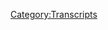 {{Transcript
    | title         = [[199: August 29, 2018]]
    | caption       = [https://knowledgefight.libsyn.com/knowledge-fight-august-29-2018 Listen to this episode on Libsyn]
    | episodeNumber = [[199: August 29, 2018|199]]
    | length        = 02:11:21
}}

{{MessageBox
    | header     = Warning: Bot Generated Content
    | text       = This transcript was automatically generated by transcription software and likely contains many mistakes and misattributions. Please check the audio for definitive quotes, attribution, and context.
    | image      = N3yvass4myg91.webp
    | imagewidth = 50px
    | id         = warning
}}

{{TranscriptBlock
    | name      = Unknown Speaker
    | timestamp = 00:00:00.000
    | text      = Andy in Kansas, you're on the air, thanks for holding.
}}

{{TranscriptBlock
    | name      = Unknown Speaker
    | timestamp = 00:00:04.200
    | text      = Hello Alex, I'm a first time caller, I'm a huge fan, I love your work.
}}

{{TranscriptBlock
    | name      = Unknown Speaker
    | timestamp = 00:00:07.500
    | text      = I love you.
}}

{{TranscriptBlock
    | name      = Unknown Speaker
    | timestamp = 00:00:08.000
    | text      = Hey everybody, welcome back to Knowledge Fight, I'm Dan.
}}

{{TranscriptBlock
    | name      = Unknown Speaker
    | timestamp = 00:00:09.900
    | text      = I'm Jordan!
}}

{{TranscriptBlock
    | name      = Unknown Speaker
    | timestamp = 00:00:10.500
    | text      = We're a couple dudes, like to sit around, drink novelty beverages, and talk a little bit about Alex Jones.
}}

{{TranscriptBlock
    | name      = Unknown Speaker
    | timestamp = 00:00:14.599
    | text      = Indeed we are, Dan!
}}

{{TranscriptBlock
    | name      = Unknown Speaker
    | timestamp = 00:00:16.300
    | text      = What?
}}

{{TranscriptBlock
    | name      = Unknown Speaker
    | timestamp = 00:00:16.800
    | text      = Dan, what's the dumbest thing you've ever done?
}}

{{TranscriptBlock
    | name      = Unknown Speaker
    | timestamp = 00:00:18.600
    | text      = I don't know, probably that episode on Monday, I don't know if I fucking know.
}}

{{TranscriptBlock
    | name      = Unknown Speaker
    | timestamp = 00:00:21.399
    | text      = I don't know.
}}

{{TranscriptBlock
    | name      = Unknown Speaker
    | timestamp = 00:00:22.199
    | text      = Dumbest thing I've ever done?
}}

{{TranscriptBlock
    | name      = Unknown Speaker
    | timestamp = 00:00:23.600
    | text      = Yeah!
}}

{{TranscriptBlock
    | name      = Unknown Speaker
    | timestamp = 00:00:24.100
    | text      = I've done a lot of dumb stuff.
}}

{{TranscriptBlock
    | name      = Unknown Speaker
    | timestamp = 00:00:25.199
    | text      = Yeah.
}}

{{TranscriptBlock
    | name      = Unknown Speaker
    | timestamp = 00:00:25.899
    | text      = Jumped off roofs before.
}}

{{TranscriptBlock
    | name      = Unknown Speaker
    | timestamp = 00:00:27.800
    | text      = Right, I got you there.
}}

{{TranscriptBlock
    | name      = Unknown Speaker
    | timestamp = 00:00:28.800
    | text      = Yeah.
}}

{{TranscriptBlock
    | name      = Unknown Speaker
    | timestamp = 00:00:30.000
    | text      = We're one and one so far.
}}

{{TranscriptBlock
    | name      = Unknown Speaker
    | timestamp = 00:00:31.699
    | text      = Are we playing Never Have I Ever right now?
}}

{{TranscriptBlock
    | name      = Unknown Speaker
    | timestamp = 00:00:33.399
    | text      = I think that's what we're doing.
}}

{{TranscriptBlock
    | name      = Unknown Speaker
    | timestamp = 00:00:34.399
    | text      = The rest of this episode, to lighten things up, a three hour version of Never Have I Ever.
}}

{{TranscriptBlock
    | name      = Unknown Speaker
    | timestamp = 00:00:41.500
    | text      = No, I've done a lot of really stupid stuff though.
}}

{{TranscriptBlock
    | name      = Unknown Speaker
    | timestamp = 00:00:43.299
    | text      = Yeah.
}}

{{TranscriptBlock
    | name      = Unknown Speaker
    | timestamp = 00:00:43.799
    | text      = Yeah, why?
}}

{{TranscriptBlock
    | name      = Unknown Speaker
    | timestamp = 00:00:45.600
    | text      = Well, because I have spent all day furious.
}}

{{TranscriptBlock
    | name      = Unknown Speaker
    | timestamp = 00:00:49.799
    | text      = About something stupid you did?
}}

{{TranscriptBlock
    | name      = Unknown Speaker
    | timestamp = 00:00:52.000
    | text      = No, just about all the dumb people.
}}

{{TranscriptBlock
    | name      = Unknown Speaker
    | timestamp = 00:00:54.700
    | text      = Just all the dumb fucking people.
}}

{{TranscriptBlock
    | name      = Unknown Speaker
    | timestamp = 00:00:56.500
    | text      = After Trump put out the fucking nobody gets a pay raise bullshit, and you're like, what
}}

{{TranscriptBlock
    | name      = Unknown Speaker
    | timestamp = 00:01:03.700
    | text      = the fuck are you idiots doing?
}}

{{TranscriptBlock
    | name      = Unknown Speaker
    | timestamp = 00:01:05.500
    | text      = Half of you, this even counts for like the ICE people who are loving all of this shit.
}}

{{TranscriptBlock
    | name      = Unknown Speaker
    | timestamp = 00:01:09.799
    | text      = They don't realize that everything is fucked over them.
}}

{{TranscriptBlock
    | name      = Unknown Speaker
    | timestamp = 00:01:13.299
    | text      = It's stupid.
}}

{{TranscriptBlock
    | name      = Unknown Speaker
    | timestamp = 00:01:14.500
    | text      = They're so fucking stupid, Dan.
}}

{{TranscriptBlock
    | name      = Unknown Speaker
    | timestamp = 00:01:16.500
    | text      = And I'm sick of reading takes.
}}

{{TranscriptBlock
    | name      = Unknown Speaker
    | timestamp = 00:01:18.099
    | text      = I gotta get off the internet forever.
}}

{{TranscriptBlock
    | name      = Unknown Speaker
    | timestamp = 00:01:19.599
    | text      = I can't read anymore takes.
}}

{{TranscriptBlock
    | name      = Unknown Speaker
    | timestamp = 00:01:21.400
    | text      = Everybody's got a hot take, Dan.
}}

{{TranscriptBlock
    | name      = Unknown Speaker
    | timestamp = 00:01:22.900
    | text      = Yeah, and they're not as hot as people think they are.
}}

{{TranscriptBlock
    | name      = Unknown Speaker
    | timestamp = 00:01:26.000
    | text      = No.
}}

{{TranscriptBlock
    | name      = Unknown Speaker
    | timestamp = 00:01:26.700
    | text      = They're generally Luke at best.
}}

{{TranscriptBlock
    | name      = Unknown Speaker
    | timestamp = 00:01:28.200
    | text      = They're generally terrible.
}}

{{TranscriptBlock
    | name      = Unknown Speaker
    | timestamp = 00:01:30.099
    | text      = Yeah, but I mean, what is this show, but our take on Alex Jones.
}}

{{TranscriptBlock
    | name      = Unknown Speaker
    | timestamp = 00:01:33.000
    | text      = Exactly.
}}

{{TranscriptBlock
    | name      = Unknown Speaker
    | timestamp = 00:01:33.799
    | text      = You know, let's cool out with that criticism.
}}

{{TranscriptBlock
    | name      = Unknown Speaker
    | timestamp = 00:01:36.200
    | text      = Kettle, pot, et cetera.
}}

{{TranscriptBlock
    | name      = Unknown Speaker
    | timestamp = 00:01:38.500
    | text      = More or less.
}}

{{TranscriptBlock
    | name      = Unknown Speaker
    | timestamp = 00:01:39.099
    | text      = You know, what you gonna do?
}}

{{TranscriptBlock
    | name      = Unknown Speaker
    | timestamp = 00:01:40.200
    | text      = This is an episode of a show where I know a lot about Alex Jones.
}}

{{TranscriptBlock
    | name      = Unknown Speaker
    | timestamp = 00:01:43.299
    | text      = And I only know what you tell me about Alex Jones, Dan.
}}

{{TranscriptBlock
    | name      = Unknown Speaker
    | timestamp = 00:01:45.400
    | text      = And therein lies the fun.
}}

{{TranscriptBlock
    | name      = Unknown Speaker
    | timestamp = 00:01:48.099
    | text      = You are effervescent.
}}

{{TranscriptBlock
    | name      = Unknown Speaker
    | timestamp = 00:01:51.700
    | text      = Yeah, you know what?
}}

{{TranscriptBlock
    | name      = Unknown Speaker
    | timestamp = 00:01:52.500
    | text      = I mean, I've been in a bad head space since our last episode.
}}

{{TranscriptBlock
    | name      = Unknown Speaker
    | timestamp = 00:01:57.700
    | text      = I think I've come out of it mostly,
}}

{{TranscriptBlock
    | name      = Unknown Speaker
    | timestamp = 00:01:59.400
    | text      = but it would be an understatement
}}

{{TranscriptBlock
    | name      = Unknown Speaker
    | timestamp = 00:02:00.700
    | text      = to say that it didn't have a very serious effect on me.
}}

{{TranscriptBlock
    | name      = Unknown Speaker
    | timestamp = 00:02:03.500
    | text      = And even in preparing today's episode,
}}

{{TranscriptBlock
    | name      = Unknown Speaker
    | timestamp = 00:02:05.599
    | text      = I'm finding it incredibly difficult to listen
}}

{{TranscriptBlock
    | name      = Unknown Speaker
    | timestamp = 00:02:07.799
    | text      = to Alex Jones anymore.
}}

{{TranscriptBlock
    | name      = Unknown Speaker
    | timestamp = 00:02:09.300
    | text      = It's too hard to recognize little pieces that
}}

{{TranscriptBlock
    | name      = Unknown Speaker
    | timestamp = 00:02:12.800
    | text      = are very familiar to Anders Breivik's worldview.
}}

{{TranscriptBlock
    | name      = Unknown Speaker
    | timestamp = 00:02:15.800
    | text      = And having glimpsed at that, it is much less fun
}}

{{TranscriptBlock
    | name      = Unknown Speaker
    | timestamp = 00:02:19.400
    | text      = to listen to Alex Jones because the stakes
}}

{{TranscriptBlock
    | name      = Unknown Speaker
    | timestamp = 00:02:23.000
    | text      = feel a lot different.
}}

{{TranscriptBlock
    | name      = Unknown Speaker
    | timestamp = 00:02:25.099
    | text      = And granted, they aren't different.
}}

{{TranscriptBlock
    | name      = Unknown Speaker
    | timestamp = 00:02:27.199
    | text      = It's the same stuff that we were covering before.
}}

{{TranscriptBlock
    | name      = Unknown Speaker
    | timestamp = 00:02:29.500
    | text      = But there's just a reality that's hard to cope
}}

{{TranscriptBlock
    | name      = Unknown Speaker
    | timestamp = 00:02:33.000
    | text      = with mixed in there.
}}

{{TranscriptBlock
    | name      = Unknown Speaker
    | timestamp = 00:02:35.099
    | text      = One thing I will say that was fun,
}}

{{TranscriptBlock
    | name      = Unknown Speaker
    | timestamp = 00:02:36.699
    | text      = and I hope you can agree with me, is on Tuesday,
}}

{{TranscriptBlock
    | name      = Unknown Speaker
    | timestamp = 00:02:39.400
    | text      = we went and hung out with Far Out and I-9.
}}

{{TranscriptBlock
    | name      = Unknown Speaker
    | timestamp = 00:02:41.900
    | text      = And that was fucking great.
}}

{{TranscriptBlock
    | name      = Unknown Speaker
    | timestamp = 00:02:43.000
    | text      = Absolutely.
}}

{{TranscriptBlock
    | name      = Unknown Speaker
    | timestamp = 00:02:43.599
    | text      = They were great.
}}

{{TranscriptBlock
    | name      = Unknown Speaker
    | timestamp = 00:02:44.400
    | text      = Yeah, yeah, yeah.
}}

{{TranscriptBlock
    | name      = Unknown Speaker
    | timestamp = 00:02:45.300
    | text      = Super fun time out at the show.
}}

{{TranscriptBlock
    | name      = Unknown Speaker
    | timestamp = 00:02:46.599
    | text      = Good to see you, old buds.
}}

{{TranscriptBlock
    | name      = Unknown Speaker
    | timestamp = 00:02:48.099
    | text      = Matt Riggs, and Nate Burrows, and Joe Fernandez,
}}

{{TranscriptBlock
    | name      = Unknown Speaker
    | timestamp = 00:02:51.500
    | text      = and Dale McPeak.
}}

{{TranscriptBlock
    | name      = Unknown Speaker
    | timestamp = 00:02:52.400
    | text      = Not a huge fan.
}}

{{TranscriptBlock
    | name      = Unknown Speaker
    | timestamp = 00:02:53.000
    | text      = Some fine comedians.
}}

{{TranscriptBlock
    | name      = Unknown Speaker
    | timestamp = 00:02:55.000
    | text      = You don't like any of those dudes.
}}

{{TranscriptBlock
    | name      = Unknown Speaker
    | timestamp = 00:02:56.199
    | text      = No, no.
}}

{{TranscriptBlock
    | name      = Unknown Speaker
    | timestamp = 00:02:57.000
    | text      = I'm against them.
}}

{{TranscriptBlock
    | name      = Unknown Speaker
    | timestamp = 00:02:57.800
    | text      = You're real.
}}

{{TranscriptBlock
    | name      = Unknown Speaker
    | timestamp = 00:02:58.400
    | text      = I'm out on comedy.
}}

{{TranscriptBlock
    | name      = Unknown Speaker
    | timestamp = 00:02:59.900
    | text      = I think comedians, I think, yeah, there we go.
}}

{{TranscriptBlock
    | name      = Unknown Speaker
    | timestamp = 00:03:02.099
    | text      = That's my position.
}}

{{TranscriptBlock
    | name      = Unknown Speaker
    | timestamp = 00:03:04.099
    | text      = Don't steal mine.
}}

{{TranscriptBlock
    | name      = Unknown Speaker
    | timestamp = 00:03:04.900
    | text      = I'm not going to start screaming about things.
}}

{{TranscriptBlock
    | name      = Unknown Speaker
    | timestamp = 00:03:08.099
    | text      = Yeah, it was a great time.
}}

{{TranscriptBlock
    | name      = Unknown Speaker
    | timestamp = 00:03:09.099
    | text      = And actually, I'd like to take a moment
}}

{{TranscriptBlock
    | name      = Unknown Speaker
    | timestamp = 00:03:10.699
    | text      = to celebrate Far Out because we are a little over 200 episodes
}}

{{TranscriptBlock
    | name      = Unknown Speaker
    | timestamp = 00:03:15.599
    | text      = into the podcast.
}}

{{TranscriptBlock
    | name      = Unknown Speaker
    | timestamp = 00:03:16.699
    | text      = No shit.
}}

{{TranscriptBlock
    | name      = Unknown Speaker
    | timestamp = 00:03:17.400
    | text      = Yeah.
}}

{{TranscriptBlock
    | name      = Unknown Speaker
    | timestamp = 00:03:18.199
    | text      = You know a lot of people that keep track.
}}

{{TranscriptBlock
    | name      = Unknown Speaker
    | timestamp = 00:03:19.900
    | text      = Yeah, we forgot.
}}

{{TranscriptBlock
    | name      = Unknown Speaker
    | timestamp = 00:03:22.500
    | text      = Numbering episodes is not really our strong suit or anything
}}

{{TranscriptBlock
    | name      = Unknown Speaker
    | timestamp = 00:03:26.000
    | text      = like that, but I recognize that.
}}

{{TranscriptBlock
    | name      = Unknown Speaker
    | timestamp = 00:03:27.400
    | text      = And he made our logo that we've had as our logo
}}

{{TranscriptBlock
    | name      = Unknown Speaker
    | timestamp = 00:03:32.199
    | text      = on iTunes and everywhere.
}}

{{TranscriptBlock
    | name      = Unknown Speaker
    | timestamp = 00:03:34.400
    | text      = And it was great.
}}

{{TranscriptBlock
    | name      = Unknown Speaker
    | timestamp = 00:03:35.400
    | text      = We love it.
}}

{{TranscriptBlock
    | name      = Unknown Speaker
    | timestamp = 00:03:36.199
    | text      = But it's a little bit possibly a time for a change
}}

{{TranscriptBlock
    | name      = Unknown Speaker
    | timestamp = 00:03:39.199
    | text      = now that we're about a little over 200 episodes in.
}}

{{TranscriptBlock
    | name      = Unknown Speaker
    | timestamp = 00:03:42.900
    | text      = And so we got a new logo.
}}

{{TranscriptBlock
    | name      = Unknown Speaker
    | timestamp = 00:03:44.000
    | text      = And I want to say a very special thank you
}}

{{TranscriptBlock
    | name      = Unknown Speaker
    | timestamp = 00:03:45.699
    | text      = to Catherine for designing that.
}}

{{TranscriptBlock
    | name      = Unknown Speaker
    | timestamp = 00:03:47.400
    | text      = We really appreciate it.
}}

{{TranscriptBlock
    | name      = Unknown Speaker
    | timestamp = 00:03:48.400
    | text      = It should be in your iTunes if you want to enjoy it.
}}

{{TranscriptBlock
    | name      = Unknown Speaker
    | timestamp = 00:03:51.199
    | text      = Oh, it's already up.
}}

{{TranscriptBlock
    | name      = Unknown Speaker
    | timestamp = 00:03:52.099
    | text      = It's already live.
}}

{{TranscriptBlock
    | name      = Unknown Speaker
    | timestamp = 00:03:52.900
    | text      = It should be when this episode comes out.
}}

{{TranscriptBlock
    | name      = Unknown Speaker
    | timestamp = 00:03:54.599
    | text      = So wonderful.
}}

{{TranscriptBlock
    | name      = Unknown Speaker
    | timestamp = 00:03:55.699
    | text      = Thank you to both of them.
}}

{{TranscriptBlock
    | name      = Unknown Speaker
    | timestamp = 00:03:56.900
    | text      = Thank you to Far Out for that awesome logo
}}

{{TranscriptBlock
    | name      = Unknown Speaker
    | timestamp = 00:03:59.000
    | text      = that has gotten us this far.
}}

{{TranscriptBlock
    | name      = Unknown Speaker
    | timestamp = 00:04:01.099
    | text      = And thank you to Catherine for the one
}}

{{TranscriptBlock
    | name      = Unknown Speaker
    | timestamp = 00:04:02.599
    | text      = we're going to be writing into the future.
}}

{{TranscriptBlock
    | name      = Unknown Speaker
    | timestamp = 00:04:04.300
    | text      = Absolutely.
}}

{{TranscriptBlock
    | name      = Unknown Speaker
    | timestamp = 00:04:05.800
    | text      = Thank you to both.
}}

{{TranscriptBlock
    | name      = Unknown Speaker
    | timestamp = 00:04:06.599
    | text      = Times of change, times of winds blowing in, I don't know.
}}

{{TranscriptBlock
    | name      = Unknown Speaker
    | timestamp = 00:04:10.400
    | text      = Whoa, where was that going?
}}

{{TranscriptBlock
    | name      = Unknown Speaker
    | timestamp = 00:04:11.599
    | text      = I don't know.
}}

{{TranscriptBlock
    | name      = Unknown Speaker
    | timestamp = 00:04:12.300
    | text      = I was going to try and maybe quote something.
}}

{{TranscriptBlock
    | name      = Unknown Speaker
    | timestamp = 00:04:14.199
    | text      = I dug into my bag of quotes and found zero in there.
}}

{{TranscriptBlock
    | name      = Unknown Speaker
    | timestamp = 00:04:19.300
    | text      = I don't know.
}}

{{TranscriptBlock
    | name      = Unknown Speaker
    | timestamp = 00:04:20.899
    | text      = Maybe a song lyric could have been in there.
}}

{{TranscriptBlock
    | name      = Unknown Speaker
    | timestamp = 00:04:22.899
    | text      = I was trying to improvise a quote.
}}

{{TranscriptBlock
    | name      = Unknown Speaker
    | timestamp = 00:04:24.699
    | text      = But it turns out you can't do that.
}}

{{TranscriptBlock
    | name      = Unknown Speaker
    | timestamp = 00:04:26.300
    | text      = You just got to know them.
}}

{{TranscriptBlock
    | name      = Unknown Speaker
    | timestamp = 00:04:27.899
    | text      = You're lucky I didn't just stare at you and say Walt Whitman.
}}

{{TranscriptBlock
    | name      = Unknown Speaker
    | timestamp = 00:04:31.899
    | text      = Something like that because I was close.
}}

{{TranscriptBlock
    | name      = Unknown Speaker
    | timestamp = 00:04:33.800
    | text      = William Shakespeare.
}}

{{TranscriptBlock
    | name      = Unknown Speaker
    | timestamp = 00:04:34.500
    | text      = Yeah, Shakespeare.
}}

{{TranscriptBlock
    | name      = Unknown Speaker
    | timestamp = 00:04:35.699
    | text      = Yeah.
}}

{{TranscriptBlock
    | name      = Unknown Speaker
    | timestamp = 00:04:36.699
    | text      = So that's awesome.
}}

{{TranscriptBlock
    | name      = Unknown Speaker
    | timestamp = 00:04:38.100
    | text      = And I'd like to thank them.
}}

{{TranscriptBlock
    | name      = Unknown Speaker
    | timestamp = 00:04:39.000
    | text      = But at the same time, I'd also like
}}

{{TranscriptBlock
    | name      = Unknown Speaker
    | timestamp = 00:04:40.399
    | text      = to thank a couple of new donors to the show.
}}

{{TranscriptBlock
    | name      = Unknown Speaker
    | timestamp = 00:04:42.699
    | text      = This is very exciting.
}}

{{TranscriptBlock
    | name      = Unknown Speaker
    | timestamp = 00:04:43.600
    | text      = I'd like to say special.
}}

{{TranscriptBlock
    | name      = Unknown Speaker
    | timestamp = 00:04:45.800
    | text      = Every thank you is special.
}}

{{TranscriptBlock
    | name      = Unknown Speaker
    | timestamp = 00:04:47.800
    | text      = But I'd like to welcome aboard as a policy wonk, Dakota.
}}

{{TranscriptBlock
    | name      = Unknown Speaker
    | timestamp = 00:04:51.399
    | text      = Thank you so much.
}}

{{TranscriptBlock
    | name      = Unknown Speaker
    | timestamp = 00:04:52.699
    | text      = I'm a policy wonk.
}}

{{TranscriptBlock
    | name      = Unknown Speaker
    | timestamp = 00:04:54.100
    | text      = In a very weird turn of events, I
}}

{{TranscriptBlock
    | name      = Unknown Speaker
    | timestamp = 00:04:55.800
    | text      = think we have multiple people named Dakota donating
}}

{{TranscriptBlock
    | name      = Unknown Speaker
    | timestamp = 00:04:58.399
    | text      = to the show, which I think is great.
}}

{{TranscriptBlock
    | name      = Unknown Speaker
    | timestamp = 00:05:01.300
    | text      = What?
}}

{{TranscriptBlock
    | name      = Unknown Speaker
    | timestamp = 00:05:01.800
    | text      = I don't know.
}}

{{TranscriptBlock
    | name      = Unknown Speaker
    | timestamp = 00:05:03.399
    | text      = I mean, the only Dakota I know is Fanning.
}}

{{TranscriptBlock
    | name      = Unknown Speaker
    | timestamp = 00:05:06.699
    | text      = Sure.
}}

{{TranscriptBlock
    | name      = Unknown Speaker
    | timestamp = 00:05:07.300
    | text      = It's not her.
}}

{{TranscriptBlock
    | name      = Unknown Speaker
    | timestamp = 00:05:08.100
    | text      = South.
}}

{{TranscriptBlock
    | name      = Unknown Speaker
    | timestamp = 00:05:09.600
    | text      = North.
}}

{{TranscriptBlock
    | name      = Unknown Speaker
    | timestamp = 00:05:10.399
    | text      = North.
}}

{{TranscriptBlock
    | name      = Unknown Speaker
    | timestamp = 00:05:11.000
    | text      = Sure.
}}

{{TranscriptBlock
    | name      = Unknown Speaker
    | timestamp = 00:05:13.500
    | text      = None of them.
}}

{{TranscriptBlock
    | name      = Unknown Speaker
    | timestamp = 00:05:14.199
    | text      = None of them are donating.
}}

{{TranscriptBlock
    | name      = Unknown Speaker
    | timestamp = 00:05:15.399
    | text      = But thank you so much, Dakota.
}}

{{TranscriptBlock
    | name      = Unknown Speaker
    | timestamp = 00:05:16.600
    | text      = We really appreciate it.
}}

{{TranscriptBlock
    | name      = Unknown Speaker
    | timestamp = 00:05:17.800
    | text      = Also, I'd like to give a shout out
}}

{{TranscriptBlock
    | name      = Unknown Speaker
    | timestamp = 00:05:19.300
    | text      = to someone who came in at a little bit of a higher level.
}}

{{TranscriptBlock
    | name      = Unknown Speaker
    | timestamp = 00:05:23.399
    | text      = And we really appreciate oh so very much.
}}

{{TranscriptBlock
    | name      = Unknown Speaker
    | timestamp = 00:05:26.399
    | text      = I believe that this is a pseudonym.
}}

{{TranscriptBlock
    | name      = Unknown Speaker
    | timestamp = 00:05:28.100
    | text      = But thank you so much for becoming a technocrat,
}}

{{TranscriptBlock
    | name      = Unknown Speaker
    | timestamp = 00:05:30.300
    | text      = alphabet flight.
}}

{{TranscriptBlock
    | name      = Unknown Speaker
    | timestamp = 00:05:32.000
    | text      = I'm a policy wonk.
}}

{{TranscriptBlock
    | name      = Unknown Speaker
    | timestamp = 00:05:33.100
    | text      = Four stars.
}}

{{TranscriptBlock
    | name      = Unknown Speaker
    | timestamp = 00:05:33.699
    | text      = Go home to your mother and tell her you're brilliant.
}}

{{TranscriptBlock
    | name      = Unknown Speaker
    | timestamp = 00:05:35.899
    | text      = Someone, someone sodomite sent me a bucket of poop.
}}

{{TranscriptBlock
    | name      = Unknown Speaker
    | timestamp = 00:05:38.600
    | text      = Daddy shark.
}}

{{TranscriptBlock
    | name      = Unknown Speaker
    | timestamp = 00:05:39.199
    | text      = Bomp, bomp, bomp, bomp, bomp.
}}

{{TranscriptBlock
    | name      = Unknown Speaker
    | timestamp = 00:05:41.000
    | text      = Jar Jar Binks has a Caribbean black accent.
}}

{{TranscriptBlock
    | name      = Unknown Speaker
    | timestamp = 00:05:45.300
    | text      = He's a loser, little titty baby.
}}

{{TranscriptBlock
    | name      = Unknown Speaker
    | timestamp = 00:05:48.500
    | text      = I don't want to hate black people.
}}

{{TranscriptBlock
    | name      = Unknown Speaker
    | timestamp = 00:05:50.100
    | text      = I renounce Jesus Christ.
}}

{{TranscriptBlock
    | name      = Unknown Speaker
    | timestamp = 00:05:51.899
    | text      = Thank you so much, alphabet.
}}

{{TranscriptBlock
    | name      = Unknown Speaker
    | timestamp = 00:05:53.100
    | text      = Thank you so much.
}}

{{TranscriptBlock
    | name      = Unknown Speaker
    | timestamp = 00:05:54.500
    | text      = I assume that's a, is that Chris Martin and Gwyneth Paltrow's
}}

{{TranscriptBlock
    | name      = Unknown Speaker
    | timestamp = 00:05:59.699
    | text      = kid?
}}

{{TranscriptBlock
    | name      = Unknown Speaker
    | timestamp = 00:06:00.199
    | text      = It could be.
}}

{{TranscriptBlock
    | name      = Unknown Speaker
    | timestamp = 00:06:00.899
    | text      = Yeah, that's probably one of them.
}}

{{TranscriptBlock
    | name      = Unknown Speaker
    | timestamp = 00:06:02.399
    | text      = It would have to be if Chris Martin got together
}}

{{TranscriptBlock
    | name      = Unknown Speaker
    | timestamp = 00:06:05.500
    | text      = with Jason Lee's wife or Jason Lee got together
}}

{{TranscriptBlock
    | name      = Unknown Speaker
    | timestamp = 00:06:08.600
    | text      = with Gwyneth Paltrow.
}}

{{TranscriptBlock
    | name      = Unknown Speaker
    | timestamp = 00:06:09.600
    | text      = I assume that is something that happens on the weekends.
}}

{{TranscriptBlock
    | name      = Unknown Speaker
    | timestamp = 00:06:12.500
    | text      = Or it could be Tim Cook gets together
}}

{{TranscriptBlock
    | name      = Unknown Speaker
    | timestamp = 00:06:16.800
    | text      = with Jason Lee's and his wife.
}}

{{TranscriptBlock
    | name      = Unknown Speaker
    | timestamp = 00:06:20.100
    | text      = They have a love baby, the three of them,
}}

{{TranscriptBlock
    | name      = Unknown Speaker
    | timestamp = 00:06:22.199
    | text      = because alphabet is Google.
}}

{{TranscriptBlock
    | name      = Unknown Speaker
    | timestamp = 00:06:24.699
    | text      = Oh, OK.
}}

{{TranscriptBlock
    | name      = Unknown Speaker
    | timestamp = 00:06:25.699
    | text      = Jason Lee's kid's name is pilot inspector.
}}

{{TranscriptBlock
    | name      = Unknown Speaker
    | timestamp = 00:06:27.800
    | text      = OK, there we go.
}}

{{TranscriptBlock
    | name      = Unknown Speaker
    | timestamp = 00:06:28.699
    | text      = So we're close.
}}

{{TranscriptBlock
    | name      = Unknown Speaker
    | timestamp = 00:06:29.600
    | text      = We're figuring out.
}}

{{TranscriptBlock
    | name      = Unknown Speaker
    | timestamp = 00:06:30.500
    | text      = It's not the best, but alphabet flight is the best.
}}

{{TranscriptBlock
    | name      = Unknown Speaker
    | timestamp = 00:06:33.300
    | text      = Thank you so much.
}}

{{TranscriptBlock
    | name      = Unknown Speaker
    | timestamp = 00:06:34.100
    | text      = What we were doing was creating an alphabet soup.
}}

{{TranscriptBlock
    | name      = Unknown Speaker
    | timestamp = 00:06:36.100
    | text      = Exactly.
}}

{{TranscriptBlock
    | name      = Unknown Speaker
    | timestamp = 00:06:36.699
    | text      = Yes.
}}

{{TranscriptBlock
    | name      = Unknown Speaker
    | timestamp = 00:06:37.300
    | text      = So Jordan, today what we're going to be doing,
}}

{{TranscriptBlock
    | name      = Unknown Speaker
    | timestamp = 00:06:39.500
    | text      = I, like I said, doing that episode
}}

{{TranscriptBlock
    | name      = Unknown Speaker
    | timestamp = 00:06:42.500
    | text      = that we put out at the beginning of the week
}}

{{TranscriptBlock
    | name      = Unknown Speaker
    | timestamp = 00:06:44.300
    | text      = was incredibly emotionally taxing.
}}

{{TranscriptBlock
    | name      = Unknown Speaker
    | timestamp = 00:06:46.300
    | text      = And I did not feel up to doing an episode on Wednesday.
}}

{{TranscriptBlock
    | name      = Unknown Speaker
    | timestamp = 00:06:49.899
    | text      = So sorry we missed that, folks.
}}

{{TranscriptBlock
    | name      = Unknown Speaker
    | timestamp = 00:06:51.699
    | text      = Neither of us did.
}}

{{TranscriptBlock
    | name      = Unknown Speaker
    | timestamp = 00:06:52.500
    | text      = Don't take full credit for it.
}}

{{TranscriptBlock
    | name      = Unknown Speaker
    | timestamp = 00:06:56.100
    | text      = But I know, I just want to explain for the listeners
}}

{{TranscriptBlock
    | name      = Unknown Speaker
    | timestamp = 00:06:58.199
    | text      = that's, you know, that happens.
}}

{{TranscriptBlock
    | name      = Unknown Speaker
    | timestamp = 00:06:59.899
    | text      = Yeah.
}}

{{TranscriptBlock
    | name      = Unknown Speaker
    | timestamp = 00:07:00.399
    | text      = Rarely, but it happens.
}}

{{TranscriptBlock
    | name      = Unknown Speaker
    | timestamp = 00:07:01.500
    | text      = Yeah.
}}

{{TranscriptBlock
    | name      = Unknown Speaker
    | timestamp = 00:07:02.399
    | text      = And so today, getting back in, I was kind of like,
}}

{{TranscriptBlock
    | name      = Unknown Speaker
    | timestamp = 00:07:04.899
    | text      = hey, let's do something light.
}}

{{TranscriptBlock
    | name      = Unknown Speaker
    | timestamp = 00:07:07.100
    | text      = Let's go for Project Camelot.
}}

{{TranscriptBlock
    | name      = Unknown Speaker
    | timestamp = 00:07:09.199
    | text      = And I looked at the episodes, and I'm like,
}}

{{TranscriptBlock
    | name      = Unknown Speaker
    | timestamp = 00:07:10.500
    | text      = there's nothing here.
}}

{{TranscriptBlock
    | name      = Unknown Speaker
    | timestamp = 00:07:11.300
    | text      = There's nothing I want to dive into.
}}

{{TranscriptBlock
    | name      = Unknown Speaker
    | timestamp = 00:07:13.000
    | text      = Yeah.
}}

{{TranscriptBlock
    | name      = Unknown Speaker
    | timestamp = 00:07:13.500
    | text      = And it was like, hey, let's go.
}}

{{TranscriptBlock
    | name      = Unknown Speaker
    | timestamp = 00:07:14.800
    | text      = It was weird that she had Anders Breivik on as a guest now.
}}

{{TranscriptBlock
    | name      = Unknown Speaker
    | timestamp = 00:07:17.300
    | text      = That would have been weird.
}}

{{TranscriptBlock
    | name      = Unknown Speaker
    | timestamp = 00:07:18.699
    | text      = Yeah, you know what?
}}

{{TranscriptBlock
    | name      = Unknown Speaker
    | timestamp = 00:07:19.500
    | text      = He was off planet when that attack happened.
}}

{{TranscriptBlock
    | name      = Unknown Speaker
    | timestamp = 00:07:22.000
    | text      = It wasn't him.
}}

{{TranscriptBlock
    | name      = Unknown Speaker
    | timestamp = 00:07:22.800
    | text      = It wasn't him.
}}

{{TranscriptBlock
    | name      = Unknown Speaker
    | timestamp = 00:07:23.500
    | text      = It was set up by Minerva.
}}

{{TranscriptBlock
    | name      = Unknown Speaker
    | timestamp = 00:07:24.800
    | text      = And the Raptors.
}}

{{TranscriptBlock
    | name      = Unknown Speaker
    | timestamp = 00:07:25.600
    | text      = Yeah.
}}

{{TranscriptBlock
    | name      = Unknown Speaker
    | timestamp = 00:07:26.800
    | text      = That is probably going to be something
}}

{{TranscriptBlock
    | name      = Unknown Speaker
    | timestamp = 00:07:28.500
    | text      = she weaves into within the next six to nine months.
}}

{{TranscriptBlock
    | name      = Unknown Speaker
    | timestamp = 00:07:31.100
    | text      = Fingers crossed.
}}

{{TranscriptBlock
    | name      = Unknown Speaker
    | timestamp = 00:07:31.899
    | text      = Yeah, let's hope.
}}

{{TranscriptBlock
    | name      = Unknown Speaker
    | timestamp = 00:07:33.300
    | text      = But I also was checking out Jim Bakker,
}}

{{TranscriptBlock
    | name      = Unknown Speaker
    | timestamp = 00:07:35.600
    | text      = and I just didn't, it didn't do it for me.
}}

{{TranscriptBlock
    | name      = Unknown Speaker
    | timestamp = 00:07:38.500
    | text      = And so I was like, well, there's a lot going on
}}

{{TranscriptBlock
    | name      = Unknown Speaker
    | timestamp = 00:07:42.100
    | text      = in Alex Jones's current world.
}}

{{TranscriptBlock
    | name      = Unknown Speaker
    | timestamp = 00:07:43.800
    | text      = So let's just do it.
}}

{{TranscriptBlock
    | name      = Unknown Speaker
    | timestamp = 00:07:45.100
    | text      = Let's do a current one.
}}

{{TranscriptBlock
    | name      = Unknown Speaker
    | timestamp = 00:07:46.399
    | text      = And so I went in.
}}

{{TranscriptBlock
    | name      = Unknown Speaker
    | timestamp = 00:07:47.100
    | text      = Again, effervescent you are.
}}

{{TranscriptBlock
    | name      = Unknown Speaker
    | timestamp = 00:07:48.800
    | text      = I went in.
}}

{{TranscriptBlock
    | name      = Unknown Speaker
    | timestamp = 00:07:50.100
    | text      = And I checked out September 3rd, not September, August 30th.
}}

{{TranscriptBlock
    | name      = Unknown Speaker
    | timestamp = 00:07:53.199
    | text      = Yeah.
}}

{{TranscriptBlock
    | name      = Unknown Speaker
    | timestamp = 00:07:53.800
    | text      = Owen Schroyer is hosting.
}}

{{TranscriptBlock
    | name      = Unknown Speaker
    | timestamp = 00:07:55.000
    | text      = As it turns out, Alex Jones was in court on Thursday.
}}

{{TranscriptBlock
    | name      = Unknown Speaker
    | timestamp = 00:07:58.199
    | text      = Which kind?
}}

{{TranscriptBlock
    | name      = Unknown Speaker
    | timestamp = 00:07:59.399
    | text      = He was in court for the Sandy Hook lawsuit.
}}

{{TranscriptBlock
    | name      = Unknown Speaker
    | timestamp = 00:08:01.800
    | text      = Oh, OK.
}}

{{TranscriptBlock
    | name      = Unknown Speaker
    | timestamp = 00:08:02.600
    | text      = His lawyers had a motion to dismiss, which was denied.
}}

{{TranscriptBlock
    | name      = Unknown Speaker
    | timestamp = 00:08:05.500
    | text      = Of course.
}}

{{TranscriptBlock
    | name      = Unknown Speaker
    | timestamp = 00:08:06.000
    | text      = And so the trial will be moving forward.
}}

{{TranscriptBlock
    | name      = Unknown Speaker
    | timestamp = 00:08:08.100
    | text      = His argument that it was just his free speech was thrown out.
}}

{{TranscriptBlock
    | name      = Unknown Speaker
    | timestamp = 00:08:11.800
    | text      = Yeah.
}}

{{TranscriptBlock
    | name      = Unknown Speaker
    | timestamp = 00:08:12.300
    | text      = So that argument didn't fly.
}}

{{TranscriptBlock
    | name      = Unknown Speaker
    | timestamp = 00:08:14.600
    | text      = Did the judge laugh in his face?
}}

{{TranscriptBlock
    | name      = Unknown Speaker
    | timestamp = 00:08:17.199
    | text      = Did he get up off the bench and then just stare directly
}}

{{TranscriptBlock
    | name      = Unknown Speaker
    | timestamp = 00:08:21.800
    | text      = in his eye and fake laugh at him?
}}

{{TranscriptBlock
    | name      = Unknown Speaker
    | timestamp = 00:08:23.300
    | text      = That would be fitting.
}}

{{TranscriptBlock
    | name      = Unknown Speaker
    | timestamp = 00:08:24.800
    | text      = Yeah.
}}

{{TranscriptBlock
    | name      = Unknown Speaker
    | timestamp = 00:08:25.300
    | text      = I'm not sure.
}}

{{TranscriptBlock
    | name      = Unknown Speaker
    | timestamp = 00:08:26.100
    | text      = So Owen Schroyer was hosting today as we were recording this.
}}

{{TranscriptBlock
    | name      = Unknown Speaker
    | timestamp = 00:08:29.199
    | text      = I'm like, I can't cover that.
}}

{{TranscriptBlock
    | name      = Unknown Speaker
    | timestamp = 00:08:30.399
    | text      = Let's check out the 29th.
}}

{{TranscriptBlock
    | name      = Unknown Speaker
    | timestamp = 00:08:32.399
    | text      = And you know, there's some stuff in here.
}}

{{TranscriptBlock
    | name      = Unknown Speaker
    | timestamp = 00:08:36.600
    | text      = I don't know what to tell you.
}}

{{TranscriptBlock
    | name      = Unknown Speaker
    | timestamp = 00:08:41.899
    | text      = We will return to regularly scheduled fun next week
}}

{{TranscriptBlock
    | name      = Unknown Speaker
    | timestamp = 00:08:45.299
    | text      = after we've fully recovered from Monday.
}}

{{TranscriptBlock
    | name      = Unknown Speaker
    | timestamp = 00:08:47.600
    | text      = Well, you know, what I wanted to do more than anything
}}

{{TranscriptBlock
    | name      = Unknown Speaker
    | timestamp = 00:08:50.000
    | text      = is do the 2009 stuff.
}}

{{TranscriptBlock
    | name      = Unknown Speaker
    | timestamp = 00:08:52.100
    | text      = But spoiler alert, there is a lot
}}

{{TranscriptBlock
    | name      = Unknown Speaker
    | timestamp = 00:08:54.600
    | text      = I need to get straightened out.
}}

{{TranscriptBlock
    | name      = Unknown Speaker
    | timestamp = 00:08:56.100
    | text      = He gets pretty deep into some Oklahoma City stuff.
}}

{{TranscriptBlock
    | name      = Unknown Speaker
    | timestamp = 00:08:58.600
    | text      = Oh, boy.
}}

{{TranscriptBlock
    | name      = Unknown Speaker
    | timestamp = 00:08:59.100
    | text      = That I need to finish my research on.
}}

{{TranscriptBlock
    | name      = Unknown Speaker
    | timestamp = 00:09:01.399
    | text      = Yeah, I really don't want to do the turnaround of white
}}

{{TranscriptBlock
    | name      = Unknown Speaker
    | timestamp = 00:09:04.200
    | text      = terrorists to white terrorists.
}}

{{TranscriptBlock
    | name      = Unknown Speaker
    | timestamp = 00:09:05.600
    | text      = No.
}}

{{TranscriptBlock
    | name      = Unknown Speaker
    | timestamp = 00:09:06.100
    | text      = Let's move that on.
}}

{{TranscriptBlock
    | name      = Unknown Speaker
    | timestamp = 00:09:07.299
    | text      = That might be our Monday theme now.
}}

{{TranscriptBlock
    | name      = Unknown Speaker
    | timestamp = 00:09:10.100
    | text      = Monday episode theme.
}}

{{TranscriptBlock
    | name      = Unknown Speaker
    | timestamp = 00:09:11.200
    | text      = Monday's white terrorists.
}}

{{TranscriptBlock
    | name      = Unknown Speaker
    | timestamp = 00:09:12.799
    | text      = Wednesday's is Project Camelot.
}}

{{TranscriptBlock
    | name      = Unknown Speaker
    | timestamp = 00:09:14.299
    | text      = So we officially ruin everybody's starts of the week.
}}

{{TranscriptBlock
    | name      = Unknown Speaker
    | timestamp = 00:09:17.200
    | text      = Yeah.
}}

{{TranscriptBlock
    | name      = Unknown Speaker
    | timestamp = 00:09:18.299
    | text      = No, look, dude, there's some stuff going on in this episode.
}}

{{TranscriptBlock
    | name      = Unknown Speaker
    | timestamp = 00:09:20.700
    | text      = It's pretty interesting on a number of levels
}}

{{TranscriptBlock
    | name      = Unknown Speaker
    | timestamp = 00:09:22.899
    | text      = and upsetting on a number of others.
}}

{{TranscriptBlock
    | name      = Unknown Speaker
    | timestamp = 00:09:24.899
    | text      = But that's what the Alex Jones show is.
}}

{{TranscriptBlock
    | name      = Unknown Speaker
    | timestamp = 00:09:26.799
    | text      = Now let us start with an out of context drop
}}

{{TranscriptBlock
    | name      = Unknown Speaker
    | timestamp = 00:09:29.000
    | text      = from today's episode.
}}

{{TranscriptBlock
    | name      = Unknown Speaker
    | timestamp = 00:09:30.799
    | text      = What does Speedy Gonzalez say?
}}

{{TranscriptBlock
    | name      = Unknown Speaker
    | timestamp = 00:09:34.299
    | text      = What does Speedy Gonzalez say?
}}

{{TranscriptBlock
    | name      = Unknown Speaker
    | timestamp = 00:09:36.200
    | text      = He can't remember now.
}}

{{TranscriptBlock
    | name      = Unknown Speaker
    | timestamp = 00:09:37.500
    | text      = Undeley, undeley, undeley, undeley, rebar, rebar, rebar,
}}

{{TranscriptBlock
    | name      = Unknown Speaker
    | timestamp = 00:09:40.000
    | text      = rebar, rebar.
}}

{{TranscriptBlock
    | name      = Unknown Speaker
    | timestamp = 00:09:40.799
    | text      = Undeley, undeley, undeley, rebar, rebar, rebar, rebar.
}}

{{TranscriptBlock
    | name      = Unknown Speaker
    | timestamp = 00:09:43.200
    | text      = Kind of fun to do that.
}}

{{TranscriptBlock
    | name      = Unknown Speaker
    | timestamp = 00:09:44.200
    | text      = Yeah, it is.
}}

{{TranscriptBlock
    | name      = Unknown Speaker
    | timestamp = 00:09:46.200
    | text      = That's coke.
}}

{{TranscriptBlock
    | name      = Unknown Speaker
    | timestamp = 00:09:47.500
    | text      = That's coke.
}}

{{TranscriptBlock
    | name      = Unknown Speaker
    | timestamp = 00:09:48.399
    | text      = That's a man on coke right there.
}}

{{TranscriptBlock
    | name      = Unknown Speaker
    | timestamp = 00:09:50.000
    | text      = So mark that off as the first impression of the show.
}}

{{TranscriptBlock
    | name      = Unknown Speaker
    | timestamp = 00:09:52.299
    | text      = We'll be getting a very much worse one a little bit later.
}}

{{TranscriptBlock
    | name      = Unknown Speaker
    | timestamp = 00:09:55.299
    | text      = That one counts?
}}

{{TranscriptBlock
    | name      = Unknown Speaker
    | timestamp = 00:09:56.200
    | text      = Yeah, I think so.
}}

{{TranscriptBlock
    | name      = Unknown Speaker
    | timestamp = 00:09:59.000
    | text      = He's trying.
}}

{{TranscriptBlock
    | name      = Unknown Speaker
    | timestamp = 00:10:01.000
    | text      = I love the confidence of a man who's like, what is that?
}}

{{TranscriptBlock
    | name      = Unknown Speaker
    | timestamp = 00:10:03.899
    | text      = What does Speedy Gonzalez say?
}}

{{TranscriptBlock
    | name      = Unknown Speaker
    | timestamp = 00:10:07.399
    | text      = No, what does Speedy Gonzalez say?
}}

{{TranscriptBlock
    | name      = Unknown Speaker
    | timestamp = 00:10:09.000
    | text      = Arriba.
}}

{{TranscriptBlock
    | name      = Unknown Speaker
    | timestamp = 00:10:09.799
    | text      = What do I say?
}}

{{TranscriptBlock
    | name      = Unknown Speaker
    | timestamp = 00:10:11.600
    | text      = What are we?
}}

{{TranscriptBlock
    | name      = Unknown Speaker
    | timestamp = 00:10:12.299
    | text      = Who am I?
}}

{{TranscriptBlock
    | name      = Unknown Speaker
    | timestamp = 00:10:13.100
    | text      = Yep.
}}

{{TranscriptBlock
    | name      = Unknown Speaker
    | timestamp = 00:10:13.600
    | text      = Four ways to learn.
}}

{{TranscriptBlock
    | name      = Unknown Speaker
    | timestamp = 00:10:15.000
    | text      = You're getting ahead of yourself.
}}

{{TranscriptBlock
    | name      = Unknown Speaker
    | timestamp = 00:10:16.299
    | text      = There might be some esoteria in this episode,
}}

{{TranscriptBlock
    | name      = Unknown Speaker
    | timestamp = 00:10:18.600
    | text      = which is super exciting.
}}

{{TranscriptBlock
    | name      = Unknown Speaker
    | timestamp = 00:10:19.600
    | text      = I'm all for it, all for it.
}}

{{TranscriptBlock
    | name      = Unknown Speaker
    | timestamp = 00:10:20.899
    | text      = But Alex is starting today's episode off
}}

{{TranscriptBlock
    | name      = Unknown Speaker
    | timestamp = 00:10:24.100
    | text      = in the exact same way he starts every episode nowadays off,
}}

{{TranscriptBlock
    | name      = Unknown Speaker
    | timestamp = 00:10:27.799
    | text      = which is getting real grandiose about the midterms.
}}

{{TranscriptBlock
    | name      = Unknown Speaker
    | timestamp = 00:10:31.799
    | text      = 69 days, ladies and gentlemen.
}}

{{TranscriptBlock
    | name      = Unknown Speaker
    | timestamp = 00:10:34.299
    | text      = 69 days until the most important election in world history.
}}

{{TranscriptBlock
    | name      = Unknown Speaker
    | timestamp = 00:10:40.399
    | text      = The planet is at a crossroads.
}}

{{TranscriptBlock
    | name      = Unknown Speaker
    | timestamp = 00:10:42.200
    | text      = It is undoubted.
}}

{{TranscriptBlock
    | name      = Unknown Speaker
    | timestamp = 00:10:43.200
    | text      = The globalists are trying to shut this nation down.
}}

{{TranscriptBlock
    | name      = Unknown Speaker
    | timestamp = 00:10:46.700
    | text      = We are struggling as hard as we can
}}

{{TranscriptBlock
    | name      = Unknown Speaker
    | timestamp = 00:10:49.200
    | text      = to expose their operations.
}}

{{TranscriptBlock
    | name      = Unknown Speaker
    | timestamp = 00:10:52.000
    | text      = It is a neck and neck battle, ladies and gentlemen.
}}

{{TranscriptBlock
    | name      = Unknown Speaker
    | timestamp = 00:10:55.799
    | text      = Neck and neck.
}}

{{TranscriptBlock
    | name      = Unknown Speaker
    | timestamp = 00:10:57.500
    | text      = So we have the theme that's developed
}}

{{TranscriptBlock
    | name      = Unknown Speaker
    | timestamp = 00:10:59.200
    | text      = where this is the most important election of all time
}}

{{TranscriptBlock
    | name      = Unknown Speaker
    | timestamp = 00:11:01.399
    | text      = for all planets and everything.
}}

{{TranscriptBlock
    | name      = Unknown Speaker
    | timestamp = 00:11:04.399
    | text      = And then, of course, the same thing
}}

{{TranscriptBlock
    | name      = Unknown Speaker
    | timestamp = 00:11:06.200
    | text      = that he has to do all the time.
}}

{{TranscriptBlock
    | name      = Unknown Speaker
    | timestamp = 00:11:07.500
    | text      = The Pleiadians would disagree, but we're not all there.
}}

{{TranscriptBlock
    | name      = Unknown Speaker
    | timestamp = 00:11:09.799
    | text      = We don't know their electoral history.
}}

{{TranscriptBlock
    | name      = Unknown Speaker
    | timestamp = 00:11:11.500
    | text      = That's true.
}}

{{TranscriptBlock
    | name      = Unknown Speaker
    | timestamp = 00:11:12.799
    | text      = And then the other thing there you heard at the end
}}

{{TranscriptBlock
    | name      = Unknown Speaker
    | timestamp = 00:11:14.799
    | text      = is that theme that he constantly uses, which is like,
}}

{{TranscriptBlock
    | name      = Unknown Speaker
    | timestamp = 00:11:17.500
    | text      = it's basically a tie ball game.
}}

{{TranscriptBlock
    | name      = Unknown Speaker
    | timestamp = 00:11:19.700
    | text      = It's basically a tie ball game.
}}

{{TranscriptBlock
    | name      = Unknown Speaker
    | timestamp = 00:11:21.100
    | text      = Oh, yeah.
}}

{{TranscriptBlock
    | name      = Unknown Speaker
    | timestamp = 00:11:21.600
    | text      = We're crushing them, but it's also basically a tie ball game.
}}

{{TranscriptBlock
    | name      = Unknown Speaker
    | timestamp = 00:11:24.100
    | text      = Bottom of the ninth, three to three.
}}

{{TranscriptBlock
    | name      = Unknown Speaker
    | timestamp = 00:11:25.899
    | text      = Of course, even though it is tied,
}}

{{TranscriptBlock
    | name      = Unknown Speaker
    | timestamp = 00:11:27.500
    | text      = we have been destroying them the entire game.
}}

{{TranscriptBlock
    | name      = Unknown Speaker
    | timestamp = 00:11:29.700
    | text      = Everybody knows that.
}}

{{TranscriptBlock
    | name      = Unknown Speaker
    | timestamp = 00:11:30.899
    | text      = Yeah.
}}

{{TranscriptBlock
    | name      = Unknown Speaker
    | timestamp = 00:11:31.600
    | text      = Makes perfect sense.
}}

{{TranscriptBlock
    | name      = Unknown Speaker
    | timestamp = 00:11:32.399
    | text      = It's really the only sensible way
}}

{{TranscriptBlock
    | name      = Unknown Speaker
    | timestamp = 00:11:33.799
    | text      = you can get more money out of people
}}

{{TranscriptBlock
    | name      = Unknown Speaker
    | timestamp = 00:11:35.399
    | text      = when you have this world view going.
}}

{{TranscriptBlock
    | name      = Unknown Speaker
    | timestamp = 00:11:37.799
    | text      = So that's all pretty sensible.
}}

{{TranscriptBlock
    | name      = Unknown Speaker
    | timestamp = 00:11:40.500
    | text      = I think that's exactly where he needs
}}

{{TranscriptBlock
    | name      = Unknown Speaker
    | timestamp = 00:11:42.000
    | text      = to be from his business model.
}}

{{TranscriptBlock
    | name      = Unknown Speaker
    | timestamp = 00:11:43.500
    | text      = Right.
}}

{{TranscriptBlock
    | name      = Unknown Speaker
    | timestamp = 00:11:44.000
    | text      = I understand it.
}}

{{TranscriptBlock
    | name      = Unknown Speaker
    | timestamp = 00:11:45.200
    | text      = Broke.
}}

{{TranscriptBlock
    | name      = Unknown Speaker
    | timestamp = 00:11:45.799
    | text      = And so the one thing that I didn't tell you
}}

{{TranscriptBlock
    | name      = Unknown Speaker
    | timestamp = 00:11:48.200
    | text      = is that that clip right there where he's starting the show
}}

{{TranscriptBlock
    | name      = Unknown Speaker
    | timestamp = 00:11:51.399
    | text      = happens at the 20 minute point of the episode.
}}

{{TranscriptBlock
    | name      = Unknown Speaker
    | timestamp = 00:11:54.700
    | text      = He's 20 minutes late for the show.
}}

{{TranscriptBlock
    | name      = Unknown Speaker
    | timestamp = 00:11:57.100
    | text      = Probably, and maybe he was in court on that day, too.
}}

{{TranscriptBlock
    | name      = Unknown Speaker
    | timestamp = 00:11:59.600
    | text      = Wait, wait, wait, wait, wait.
}}

{{TranscriptBlock
    | name      = Unknown Speaker
    | timestamp = 00:12:01.500
    | text      = They just play like reports, special reports.
}}

{{TranscriptBlock
    | name      = Unknown Speaker
    | timestamp = 00:12:03.700
    | text      = Oh, OK.
}}

{{TranscriptBlock
    | name      = Unknown Speaker
    | timestamp = 00:12:04.399
    | text      = Weird techno music with Alex's drops
}}

{{TranscriptBlock
    | name      = Unknown Speaker
    | timestamp = 00:12:06.500
    | text      = over it talking about, it's chai cobs.
}}

{{TranscriptBlock
    | name      = Unknown Speaker
    | timestamp = 00:12:08.899
    | text      = That actually sounds way more fun than what we're doing.
}}

{{TranscriptBlock
    | name      = Unknown Speaker
    | timestamp = 00:12:11.100
    | text      = We should just listen to that, quite frankly.
}}

{{TranscriptBlock
    | name      = Unknown Speaker
    | timestamp = 00:12:12.899
    | text      = Why aren't we starting 20 minutes into it?
}}

{{TranscriptBlock
    | name      = Unknown Speaker
    | timestamp = 00:12:15.299
    | text      = Yeah.
}}

{{TranscriptBlock
    | name      = Unknown Speaker
    | timestamp = 00:12:16.799
    | text      = It's a good call.
}}

{{TranscriptBlock
    | name      = Unknown Speaker
    | timestamp = 00:12:17.500
    | text      = Just techno music with us screaming over it.
}}

{{TranscriptBlock
    | name      = Unknown Speaker
    | timestamp = 00:12:20.299
    | text      = So he gets in 20 minutes late, tells you
}}

{{TranscriptBlock
    | name      = Unknown Speaker
    | timestamp = 00:12:23.799
    | text      = this is the most important election ever.
}}

{{TranscriptBlock
    | name      = Unknown Speaker
    | timestamp = 00:12:25.500
    | text      = Everything is neck to neck.
}}

{{TranscriptBlock
    | name      = Unknown Speaker
    | timestamp = 00:12:26.799
    | text      = We're tie ball game.
}}

{{TranscriptBlock
    | name      = Unknown Speaker
    | timestamp = 00:12:28.100
    | text      = Tie ball game.
}}

{{TranscriptBlock
    | name      = Unknown Speaker
    | timestamp = 00:12:28.899
    | text      = And then he plays a long clip from Tucker Carlson
}}

{{TranscriptBlock
    | name      = Unknown Speaker
    | timestamp = 00:12:33.100
    | text      = where Tucker is talking with a former Clinton strategist who
}}

{{TranscriptBlock
    | name      = Unknown Speaker
    | timestamp = 00:12:38.000
    | text      = they're talking about the idea of online censorship
}}

{{TranscriptBlock
    | name      = Unknown Speaker
    | timestamp = 00:12:41.299
    | text      = and stuff like that.
}}

{{TranscriptBlock
    | name      = Unknown Speaker
    | timestamp = 00:12:43.100
    | text      = And look, I hate listening to Tucker Carlson.
}}

{{TranscriptBlock
    | name      = Unknown Speaker
    | timestamp = 00:12:47.100
    | text      = I think he sucks.
}}

{{TranscriptBlock
    | name      = Unknown Speaker
    | timestamp = 00:12:48.399
    | text      = He's a douche.
}}

{{TranscriptBlock
    | name      = Unknown Speaker
    | timestamp = 00:12:49.200
    | text      = And I don't care.
}}

{{TranscriptBlock
    | name      = Unknown Speaker
    | timestamp = 00:12:50.399
    | text      = This is a show about Alex Jones, specifically
}}

{{TranscriptBlock
    | name      = Unknown Speaker
    | timestamp = 00:12:52.399
    | text      = not one about Tucker Carlson.
}}

{{TranscriptBlock
    | name      = Unknown Speaker
    | timestamp = 00:12:53.600
    | text      = Right.
}}

{{TranscriptBlock
    | name      = Unknown Speaker
    | timestamp = 00:12:54.100
    | text      = For a good reason.
}}

{{TranscriptBlock
    | name      = Unknown Speaker
    | timestamp = 00:12:55.200
    | text      = But he says something in this clip
}}

{{TranscriptBlock
    | name      = Unknown Speaker
    | timestamp = 00:12:56.600
    | text      = that makes me kind of worry about his grasp
}}

{{TranscriptBlock
    | name      = Unknown Speaker
    | timestamp = 00:12:59.200
    | text      = on the issues, perhaps.
}}

{{TranscriptBlock
    | name      = Unknown Speaker
    | timestamp = 00:13:01.799
    | text      = OK.
}}

{{TranscriptBlock
    | name      = Unknown Speaker
    | timestamp = 00:13:03.000
    | text      = And remember, they're private platforms, they say.
}}

{{TranscriptBlock
    | name      = Unknown Speaker
    | timestamp = 00:13:05.500
    | text      = So they're not actually subject to the First Amendment
}}

{{TranscriptBlock
    | name      = Unknown Speaker
    | timestamp = 00:13:08.799
    | text      = unless we get some legislation here that says free speech
}}

{{TranscriptBlock
    | name      = Unknown Speaker
    | timestamp = 00:13:12.600
    | text      = is an internet right.
}}

{{TranscriptBlock
    | name      = Unknown Speaker
    | timestamp = 00:13:13.500
    | text      = It's totally meaningless.
}}

{{TranscriptBlock
    | name      = Unknown Speaker
    | timestamp = 00:13:14.500
    | text      = If I own a toll road, I can't say any one of a certain race
}}

{{TranscriptBlock
    | name      = Unknown Speaker
    | timestamp = 00:13:20.000
    | text      = can drive on my toll road.
}}

{{TranscriptBlock
    | name      = Unknown Speaker
    | timestamp = 00:13:22.200
    | text      = So they're not actually fully private companies.
}}

{{TranscriptBlock
    | name      = Unknown Speaker
    | timestamp = 00:13:24.899
    | text      = We have a public interest, I would say,
}}

{{TranscriptBlock
    | name      = Unknown Speaker
    | timestamp = 00:13:27.299
    | text      = in keeping them free and open.
}}

{{TranscriptBlock
    | name      = Unknown Speaker
    | timestamp = 00:13:29.299
    | text      = Well, I would say that there already
}}

{{TranscriptBlock
    | name      = Unknown Speaker
    | timestamp = 00:13:31.899
    | text      = are rules about excluding people based on race or gender
}}

{{TranscriptBlock
    | name      = Unknown Speaker
    | timestamp = 00:13:36.700
    | text      = or anything like that.
}}

{{TranscriptBlock
    | name      = Unknown Speaker
    | timestamp = 00:13:37.700
    | text      = That's called the Civil Rights Act, bro.
}}

{{TranscriptBlock
    | name      = Unknown Speaker
    | timestamp = 00:13:41.100
    | text      = Do conservatives think they're a race?
}}

{{TranscriptBlock
    | name      = Unknown Speaker
    | timestamp = 00:13:43.500
    | text      = I think that they do.
}}

{{TranscriptBlock
    | name      = Unknown Speaker
    | timestamp = 00:13:44.299
    | text      = Well, yeah, absolutely.
}}

{{TranscriptBlock
    | name      = Unknown Speaker
    | timestamp = 00:13:45.500
    | text      = Yeah.
}}

{{TranscriptBlock
    | name      = Unknown Speaker
    | timestamp = 00:13:46.000
    | text      = So then.
}}

{{TranscriptBlock
    | name      = Unknown Speaker
    | timestamp = 00:13:47.000
    | text      = Yeah, they think that they have.
}}

{{TranscriptBlock
    | name      = Unknown Speaker
    | timestamp = 00:13:48.299
    | text      = And it's not even conservative because we have to.
}}

{{TranscriptBlock
    | name      = Unknown Speaker
    | timestamp = 00:13:50.700
    | text      = We can't play the game on their terms
}}

{{TranscriptBlock
    | name      = Unknown Speaker
    | timestamp = 00:13:53.700
    | text      = because that's how they are describing it.
}}

{{TranscriptBlock
    | name      = Unknown Speaker
    | timestamp = 00:13:55.399
    | text      = Right, right, right.
}}

{{TranscriptBlock
    | name      = Unknown Speaker
    | timestamp = 00:13:56.200
    | text      = I apologize.
}}

{{TranscriptBlock
    | name      = Unknown Speaker
    | timestamp = 00:13:56.700
    | text      = They're describing it as conservatives
}}

{{TranscriptBlock
    | name      = Unknown Speaker
    | timestamp = 00:13:58.399
    | text      = are getting kicked off.
}}

{{TranscriptBlock
    | name      = Unknown Speaker
    | timestamp = 00:13:59.299
    | text      = Right, and Nazis are getting kicked off.
}}

{{TranscriptBlock
    | name      = Unknown Speaker
    | timestamp = 00:14:00.899
    | text      = Not just even Nazis.
}}

{{TranscriptBlock
    | name      = Unknown Speaker
    | timestamp = 00:14:02.000
    | text      = It's people who are having the consequences of their actions
}}

{{TranscriptBlock
    | name      = Unknown Speaker
    | timestamp = 00:14:04.500
    | text      = come home to roost.
}}

{{TranscriptBlock
    | name      = Unknown Speaker
    | timestamp = 00:14:06.000
    | text      = It's a situation where people who
}}

{{TranscriptBlock
    | name      = Unknown Speaker
    | timestamp = 00:14:07.500
    | text      = are putting dangerous ideas out into the world,
}}

{{TranscriptBlock
    | name      = Unknown Speaker
    | timestamp = 00:14:10.500
    | text      = violating the rules of platforms,
}}

{{TranscriptBlock
    | name      = Unknown Speaker
    | timestamp = 00:14:12.500
    | text      = are just getting kicked off of them.
}}

{{TranscriptBlock
    | name      = Unknown Speaker
    | timestamp = 00:14:14.100
    | text      = It's not conservatives.
}}

{{TranscriptBlock
    | name      = Unknown Speaker
    | timestamp = 00:14:16.399
    | text      = Again, the problem that I keep bringing up
}}

{{TranscriptBlock
    | name      = Unknown Speaker
    | timestamp = 00:14:18.600
    | text      = is when you have these rules, it's good to have these rules,
}}

{{TranscriptBlock
    | name      = Unknown Speaker
    | timestamp = 00:14:21.600
    | text      = but you can never enforce them appropriately.
}}

{{TranscriptBlock
    | name      = Unknown Speaker
    | timestamp = 00:14:24.200
    | text      = What's the name of the underground people
}}

{{TranscriptBlock
    | name      = Unknown Speaker
    | timestamp = 00:14:28.899
    | text      = in the time machine?
}}

{{TranscriptBlock
    | name      = Unknown Speaker
    | timestamp = 00:14:30.200
    | text      = The Morlocks.
}}

{{TranscriptBlock
    | name      = Unknown Speaker
    | timestamp = 00:14:31.000
    | text      = Yeah, yeah, yeah.
}}

{{TranscriptBlock
    | name      = Unknown Speaker
    | timestamp = 00:14:31.899
    | text      = Can we just call them the Morlocks then?
}}

{{TranscriptBlock
    | name      = Unknown Speaker
    | timestamp = 00:14:34.000
    | text      = Like, if they want to consider themselves a race,
}}

{{TranscriptBlock
    | name      = Unknown Speaker
    | timestamp = 00:14:35.700
    | text      = let's just make sure that there's a pejorative term.
}}

{{TranscriptBlock
    | name      = Unknown Speaker
    | timestamp = 00:14:37.500
    | text      = I think they would love that, though.
}}

{{TranscriptBlock
    | name      = Unknown Speaker
    | timestamp = 00:14:38.799
    | text      = I think they would get a real charge out of that.
}}

{{TranscriptBlock
    | name      = Unknown Speaker
    | timestamp = 00:14:40.500
    | text      = Yeah, but they don't understand why it's an eff.
}}

{{TranscriptBlock
    | name      = Unknown Speaker
    | timestamp = 00:14:44.299
    | text      = OK, never mind.
}}

{{TranscriptBlock
    | name      = Unknown Speaker
    | timestamp = 00:14:45.299
    | text      = They don't understand anything.
}}

{{TranscriptBlock
    | name      = Unknown Speaker
    | timestamp = 00:14:46.500
    | text      = That's a good point.
}}

{{TranscriptBlock
    | name      = Unknown Speaker
    | timestamp = 00:14:47.399
    | text      = Of course they would get a charge out of it.
}}

{{TranscriptBlock
    | name      = Unknown Speaker
    | timestamp = 00:14:49.000
    | text      = And Tucker doesn't understand when
}}

{{TranscriptBlock
    | name      = Unknown Speaker
    | timestamp = 00:14:50.600
    | text      = he's bringing up the idea of, yeah,
}}

{{TranscriptBlock
    | name      = Unknown Speaker
    | timestamp = 00:14:51.899
    | text      = that you can't have a road and not let black people on it.
}}

{{TranscriptBlock
    | name      = Unknown Speaker
    | timestamp = 00:14:54.200
    | text      = I'm like, yes, absolutely.
}}

{{TranscriptBlock
    | name      = Unknown Speaker
    | timestamp = 00:14:55.700
    | text      = Good call.
}}

{{TranscriptBlock
    | name      = Unknown Speaker
    | timestamp = 00:14:56.299
    | text      = That's because of regulation that libertarians are against.
}}

{{TranscriptBlock
    | name      = Unknown Speaker
    | timestamp = 00:14:59.600
    | text      = Yeah, but only when it applies to other people.
}}

{{TranscriptBlock
    | name      = Unknown Speaker
    | timestamp = 00:15:04.100
    | text      = Right.
}}

{{TranscriptBlock
    | name      = Unknown Speaker
    | timestamp = 00:15:04.700
    | text      = They hate it whenever you regulate anything that
}}

{{TranscriptBlock
    | name      = Unknown Speaker
    | timestamp = 00:15:07.299
    | text      = then makes them feel bad, Dan.
}}

{{TranscriptBlock
    | name      = Unknown Speaker
    | timestamp = 00:15:10.299
    | text      = Regulations are important when it's you who feels bad,
}}

{{TranscriptBlock
    | name      = Unknown Speaker
    | timestamp = 00:15:13.500
    | text      = and they're not important when everybody else feels bad.
}}

{{TranscriptBlock
    | name      = Unknown Speaker
    | timestamp = 00:15:16.000
    | text      = But the analogy that he's trying to make with the road,
}}

{{TranscriptBlock
    | name      = Unknown Speaker
    | timestamp = 00:15:19.200
    | text      = comparing it to Facebook, I suppose, or Twitter,
}}

{{TranscriptBlock
    | name      = Unknown Speaker
    | timestamp = 00:15:22.600
    | text      = the analogy he's trying to make is already taken care of.
}}

{{TranscriptBlock
    | name      = Unknown Speaker
    | timestamp = 00:15:25.600
    | text      = Right.
}}

{{TranscriptBlock
    | name      = Unknown Speaker
    | timestamp = 00:15:26.100
    | text      = Like, Twitter couldn't say no black people.
}}

{{TranscriptBlock
    | name      = Unknown Speaker
    | timestamp = 00:15:28.899
    | text      = They couldn't say that.
}}

{{TranscriptBlock
    | name      = Unknown Speaker
    | timestamp = 00:15:29.899
    | text      = That would not fly.
}}

{{TranscriptBlock
    | name      = Unknown Speaker
    | timestamp = 00:15:30.899
    | text      = It wouldn't fly.
}}

{{TranscriptBlock
    | name      = Unknown Speaker
    | timestamp = 00:15:31.700
    | text      = No.
}}

{{TranscriptBlock
    | name      = Unknown Speaker
    | timestamp = 00:15:32.600
    | text      = No, no.
}}

{{TranscriptBlock
    | name      = Unknown Speaker
    | timestamp = 00:15:33.100
    | text      = How would you even police that?
}}

{{TranscriptBlock
    | name      = Unknown Speaker
    | timestamp = 00:15:35.100
    | text      = It would be tough, dummy accounts and whatnot.
}}

{{TranscriptBlock
    | name      = Unknown Speaker
    | timestamp = 00:15:38.200
    | text      = But no, that would not work.
}}

{{TranscriptBlock
    | name      = Unknown Speaker
    | timestamp = 00:15:40.700
    | text      = That wouldn't go well?
}}

{{TranscriptBlock
    | name      = Unknown Speaker
    | timestamp = 00:15:41.500
    | text      = No.
}}

{{TranscriptBlock
    | name      = Unknown Speaker
    | timestamp = 00:15:41.899
    | text      = You don't think so?
}}

{{TranscriptBlock
    | name      = Unknown Speaker
    | timestamp = 00:15:42.700
    | text      = In the same way that if a restaurant says no black people,
}}

{{TranscriptBlock
    | name      = Unknown Speaker
    | timestamp = 00:15:45.000
    | text      = it's not OK.
}}

{{TranscriptBlock
    | name      = Unknown Speaker
    | timestamp = 00:15:45.799
    | text      = OK.
}}

{{TranscriptBlock
    | name      = Unknown Speaker
    | timestamp = 00:15:47.000
    | text      = You know, the problem is already solved
}}

{{TranscriptBlock
    | name      = Unknown Speaker
    | timestamp = 00:15:50.500
    | text      = that he's talking about, or he's trying
}}

{{TranscriptBlock
    | name      = Unknown Speaker
    | timestamp = 00:15:52.100
    | text      = to make the analogy for it.
}}

{{TranscriptBlock
    | name      = Unknown Speaker
    | timestamp = 00:15:53.299
    | text      = Right.
}}

{{TranscriptBlock
    | name      = Unknown Speaker
    | timestamp = 00:15:53.500
    | text      = No, he's fucking stupid.
}}

{{TranscriptBlock
    | name      = Unknown Speaker
    | timestamp = 00:15:55.000
    | text      = Yeah, absolutely.
}}

{{TranscriptBlock
    | name      = Unknown Speaker
    | timestamp = 00:15:56.000
    | text      = That's all I wanted to say.
}}

{{TranscriptBlock
    | name      = Unknown Speaker
    | timestamp = 00:15:57.299
    | text      = But that's what they have to do that.
}}

{{TranscriptBlock
    | name      = Unknown Speaker
    | timestamp = 00:15:59.299
    | text      = They have to turn that like, no, no, no, no, no, no, no.
}}

{{TranscriptBlock
    | name      = Unknown Speaker
    | timestamp = 00:16:03.799
    | text      = How dare you say that just because we lie and threaten
}}

{{TranscriptBlock
    | name      = Unknown Speaker
    | timestamp = 00:16:07.100
    | text      = people with physical harm, we're not a protected class
}}

{{TranscriptBlock
    | name      = Unknown Speaker
    | timestamp = 00:16:10.700
    | text      = like black people.
}}

{{TranscriptBlock
    | name      = Unknown Speaker
    | timestamp = 00:16:11.799
    | text      = It's racism to say that you can't harass women.
}}

{{TranscriptBlock
    | name      = Unknown Speaker
    | timestamp = 00:16:15.100
    | text      = Right.
}}

{{TranscriptBlock
    | name      = Unknown Speaker
    | timestamp = 00:16:15.600
    | text      = It's racist against me.
}}

{{TranscriptBlock
    | name      = Unknown Speaker
    | timestamp = 00:16:17.799
    | text      = Yep.
}}

{{TranscriptBlock
    | name      = Unknown Speaker
    | timestamp = 00:16:18.299
    | text      = A Nazi.
}}

{{TranscriptBlock
    | name      = Unknown Speaker
    | timestamp = 00:16:19.799
    | text      = It's racist against Nazis.
}}

{{TranscriptBlock
    | name      = Unknown Speaker
    | timestamp = 00:16:21.799
    | text      = Yeah.
}}

{{TranscriptBlock
    | name      = Unknown Speaker
    | timestamp = 00:16:22.600
    | text      = Yeah, I don't know, man.
}}

{{TranscriptBlock
    | name      = Unknown Speaker
    | timestamp = 00:16:23.500
    | text      = It's a tough rhetorical hurdle.
}}

{{TranscriptBlock
    | name      = Unknown Speaker
    | timestamp = 00:16:27.100
    | text      = I think that when you're in a safe cloistered bubble
}}

{{TranscriptBlock
    | name      = Unknown Speaker
    | timestamp = 00:16:30.100
    | text      = like Fox News or Alex Jones' show,
}}

{{TranscriptBlock
    | name      = Unknown Speaker
    | timestamp = 00:16:32.299
    | text      = it's really easy to make like that sort of wiggle,
}}

{{TranscriptBlock
    | name      = Unknown Speaker
    | timestamp = 00:16:36.000
    | text      = that argumentative wiggle where you're like,
}}

{{TranscriptBlock
    | name      = Unknown Speaker
    | timestamp = 00:16:38.100
    | text      = hey, it's like keeping black people off a road.
}}

{{TranscriptBlock
    | name      = Unknown Speaker
    | timestamp = 00:16:40.100
    | text      = You're like, no.
}}

{{TranscriptBlock
    | name      = Unknown Speaker
    | timestamp = 00:16:41.100
    | text      = Anybody who was at all critical would be like,
}}

{{TranscriptBlock
    | name      = Unknown Speaker
    | timestamp = 00:16:43.799
    | text      = what are you talking about?
}}

{{TranscriptBlock
    | name      = Unknown Speaker
    | timestamp = 00:16:45.100
    | text      = That's ridiculous.
}}

{{TranscriptBlock
    | name      = Unknown Speaker
    | timestamp = 00:16:45.899
    | text      = Exactly.
}}

{{TranscriptBlock
    | name      = Unknown Speaker
    | timestamp = 00:16:46.399
    | text      = How dare you try and bring that into this conversation?
}}

{{TranscriptBlock
    | name      = Unknown Speaker
    | timestamp = 00:16:49.500
    | text      = So I don't know.
}}

{{TranscriptBlock
    | name      = Unknown Speaker
    | timestamp = 00:16:50.799
    | text      = I don't have much more to say about that,
}}

{{TranscriptBlock
    | name      = Unknown Speaker
    | timestamp = 00:16:52.500
    | text      = and I don't want to talk about Tucker more.
}}

{{TranscriptBlock
    | name      = Unknown Speaker
    | timestamp = 00:16:54.100
    | text      = So let's get on to this next clip
}}

{{TranscriptBlock
    | name      = Unknown Speaker
    | timestamp = 00:16:56.000
    | text      = where Alex does what he does best, my friend.
}}

{{TranscriptBlock
    | name      = Unknown Speaker
    | timestamp = 00:16:59.299
    | text      = Absolutely the best in the business at this.
}}

{{TranscriptBlock
    | name      = Unknown Speaker
    | timestamp = 00:17:02.100
    | text      = Selling things?
}}

{{TranscriptBlock
    | name      = Unknown Speaker
    | timestamp = 00:17:02.899
    | text      = Nope.
}}

{{TranscriptBlock
    | name      = Unknown Speaker
    | timestamp = 00:17:03.399
    | text      = Oh, OK.
}}

{{TranscriptBlock
    | name      = Unknown Speaker
    | timestamp = 00:17:04.200
    | text      = He's pretty good at that, too.
}}

{{TranscriptBlock
    | name      = Unknown Speaker
    | timestamp = 00:17:05.400
    | text      = But he's the best in the business at demonizing
}}

{{TranscriptBlock
    | name      = Unknown Speaker
    | timestamp = 00:17:08.299
    | text      = and dehumanizing his opponents and his enemies.
}}

{{TranscriptBlock
    | name      = Unknown Speaker
    | timestamp = 00:17:11.299
    | text      = He is pretty great at that.
}}

{{TranscriptBlock
    | name      = Unknown Speaker
    | timestamp = 00:17:12.500
    | text      = Which we get to see in full swing here.
}}

{{TranscriptBlock
    | name      = Unknown Speaker
    | timestamp = 00:17:14.900
    | text      = There is a way to beat the globalist,
}}

{{TranscriptBlock
    | name      = Unknown Speaker
    | timestamp = 00:17:16.900
    | text      = but people have to be serious.
}}

{{TranscriptBlock
    | name      = Unknown Speaker
    | timestamp = 00:17:18.299
    | text      = They have to be adults.
}}

{{TranscriptBlock
    | name      = Unknown Speaker
    | timestamp = 00:17:19.099
    | text      = They have to know what's going on.
}}

{{TranscriptBlock
    | name      = Unknown Speaker
    | timestamp = 00:17:20.900
    | text      = And they have to understand the true criminal nature
}}

{{TranscriptBlock
    | name      = Unknown Speaker
    | timestamp = 00:17:23.299
    | text      = of the Democrats and the foreign corporations
}}

{{TranscriptBlock
    | name      = Unknown Speaker
    | timestamp = 00:17:25.900
    | text      = and the communist Chinese that empower them.
}}

{{TranscriptBlock
    | name      = Unknown Speaker
    | timestamp = 00:17:27.700
    | text      = These are the most psychotic, sociopathic, vicious, hateful,
}}

{{TranscriptBlock
    | name      = Unknown Speaker
    | timestamp = 00:17:32.500
    | text      = dishonorable, dishonest, truly wicked people
}}

{{TranscriptBlock
    | name      = Unknown Speaker
    | timestamp = 00:17:38.700
    | text      = who hate America and hate your family
}}

{{TranscriptBlock
    | name      = Unknown Speaker
    | timestamp = 00:17:43.099
    | text      = and just viciously have a total will
}}

{{TranscriptBlock
    | name      = Unknown Speaker
    | timestamp = 00:17:46.299
    | text      = to dominate and run your life.
}}

{{TranscriptBlock
    | name      = Unknown Speaker
    | timestamp = 00:17:48.099
    | text      = Are there no mirrors there?
}}

{{TranscriptBlock
    | name      = Unknown Speaker
    | timestamp = 00:17:49.400
    | text      = They are eugenicist to destroy the family,
}}

{{TranscriptBlock
    | name      = Unknown Speaker
    | timestamp = 00:17:52.000
    | text      = to make you totally depressed, to take everything away
}}

{{TranscriptBlock
    | name      = Unknown Speaker
    | timestamp = 00:17:54.799
    | text      = from you, and then put you into a virtual reality
}}

{{TranscriptBlock
    | name      = Unknown Speaker
    | timestamp = 00:17:57.400
    | text      = where they can steal your soul.
}}

{{TranscriptBlock
    | name      = Unknown Speaker
    | timestamp = 00:18:00.200
    | text      = They are completely turned over to what
}}

{{TranscriptBlock
    | name      = Unknown Speaker
    | timestamp = 00:18:03.500
    | text      = can only be called the devil.
}}

{{TranscriptBlock
    | name      = Unknown Speaker
    | timestamp = 00:18:06.099
    | text      = Whether you believe in that as a spiritual force or an archetype,
}}

{{TranscriptBlock
    | name      = Unknown Speaker
    | timestamp = 00:18:09.500
    | text      = it's real.
}}

{{TranscriptBlock
    | name      = Unknown Speaker
    | timestamp = 00:18:10.500
    | text      = OK.
}}

{{TranscriptBlock
    | name      = Unknown Speaker
    | timestamp = 00:18:12.099
    | text      = Yeah, you know.
}}

{{TranscriptBlock
    | name      = Unknown Speaker
    | timestamp = 00:18:13.599
    | text      = I can't.
}}

{{TranscriptBlock
    | name      = Unknown Speaker
    | timestamp = 00:18:14.299
    | text      = I can't.
}}

{{TranscriptBlock
    | name      = Unknown Speaker
    | timestamp = 00:18:15.000
    | text      = I can't.
}}

{{TranscriptBlock
    | name      = Unknown Speaker
    | timestamp = 00:18:15.500
    | text      = No.
}}

{{TranscriptBlock
    | name      = Unknown Speaker
    | timestamp = 00:18:16.000
    | text      = I can't.
}}

{{TranscriptBlock
    | name      = Unknown Speaker
    | timestamp = 00:18:16.500
    | text      = Why should you?
}}

{{TranscriptBlock
    | name      = Unknown Speaker
    | timestamp = 00:18:17.200
    | text      = Because every single fucking thing he just said
}}

{{TranscriptBlock
    | name      = Unknown Speaker
    | timestamp = 00:18:19.200
    | text      = has a real world corollary to something
}}

{{TranscriptBlock
    | name      = Unknown Speaker
    | timestamp = 00:18:21.900
    | text      = that the people he thinks are great are doing
}}

{{TranscriptBlock
    | name      = Unknown Speaker
    | timestamp = 00:18:24.799
    | text      = and no corollaries to things that the people he says
}}

{{TranscriptBlock
    | name      = Unknown Speaker
    | timestamp = 00:18:28.000
    | text      = are doing these things are doing.
}}

{{TranscriptBlock
    | name      = Unknown Speaker
    | timestamp = 00:18:30.000
    | text      = Every single fucking thing.
}}

{{TranscriptBlock
    | name      = Unknown Speaker
    | timestamp = 00:18:32.500
    | text      = Yep.
}}

{{TranscriptBlock
    | name      = Unknown Speaker
    | timestamp = 00:18:33.000
    | text      = Every word.
}}

{{TranscriptBlock
    | name      = Unknown Speaker
    | timestamp = 00:18:34.700
    | text      = He just described all of the things that they are
}}

{{TranscriptBlock
    | name      = Unknown Speaker
    | timestamp = 00:18:39.700
    | text      = and by his own definition, we should be fucking killing them.
}}

{{TranscriptBlock
    | name      = Unknown Speaker
    | timestamp = 00:18:45.099
    | text      = Yeah, but I disagree with that.
}}

{{TranscriptBlock
    | name      = Unknown Speaker
    | timestamp = 00:18:46.599
    | text      = I disagree with that.
}}

{{TranscriptBlock
    | name      = Unknown Speaker
    | timestamp = 00:18:47.400
    | text      = I disagree with it as well, but his logical conclusion
}}

{{TranscriptBlock
    | name      = Unknown Speaker
    | timestamp = 00:18:51.200
    | text      = is everybody should murder him.
}}

{{TranscriptBlock
    | name      = Unknown Speaker
    | timestamp = 00:18:53.799
    | text      = Well, yeah.
}}

{{TranscriptBlock
    | name      = Unknown Speaker
    | timestamp = 00:18:56.000
    | text      = If he wants to make that argument,
}}

{{TranscriptBlock
    | name      = Unknown Speaker
    | timestamp = 00:18:57.700
    | text      = if that is what qualifies as a murder-worthy offense
}}

{{TranscriptBlock
    | name      = Unknown Speaker
    | timestamp = 00:19:00.400
    | text      = in his book, then yeah.
}}

{{TranscriptBlock
    | name      = Unknown Speaker
    | timestamp = 00:19:02.200
    | text      = But I mean, more importantly, what
}}

{{TranscriptBlock
    | name      = Unknown Speaker
    | timestamp = 00:19:04.000
    | text      = I think what we're hearing, and I
}}

{{TranscriptBlock
    | name      = Unknown Speaker
    | timestamp = 00:19:05.700
    | text      = think this is what you're responding to,
}}

{{TranscriptBlock
    | name      = Unknown Speaker
    | timestamp = 00:19:08.200
    | text      = is whether he means to or not, this is a lot of projection.
}}

{{TranscriptBlock
    | name      = Unknown Speaker
    | timestamp = 00:19:13.099
    | text      = Oh, yeah.
}}

{{TranscriptBlock
    | name      = Unknown Speaker
    | timestamp = 00:19:13.599
    | text      = This is a lot of, and he does more of it
}}

{{TranscriptBlock
    | name      = Unknown Speaker
    | timestamp = 00:19:16.500
    | text      = even throughout the show.
}}

{{TranscriptBlock
    | name      = Unknown Speaker
    | timestamp = 00:19:17.599
    | text      = They'll destroy the family.
}}

{{TranscriptBlock
    | name      = Unknown Speaker
    | timestamp = 00:19:19.500
    | text      = What they'll do is they'll take your kids away and put you
}}

{{TranscriptBlock
    | name      = Unknown Speaker
    | timestamp = 00:19:22.299
    | text      = in a cage and then put them in a secret cage.
}}

{{TranscriptBlock
    | name      = Unknown Speaker
    | timestamp = 00:19:25.599
    | text      = They're trying to destroy you and they're
}}

{{TranscriptBlock
    | name      = Unknown Speaker
    | timestamp = 00:19:27.700
    | text      = trying to kill your family.
}}

{{TranscriptBlock
    | name      = Unknown Speaker
    | timestamp = 00:19:29.799
    | text      = If they were to, I don't know, remove protections
}}

{{TranscriptBlock
    | name      = Unknown Speaker
    | timestamp = 00:19:33.000
    | text      = for gay couples and make sure that they're not
}}

{{TranscriptBlock
    | name      = Unknown Speaker
    | timestamp = 00:19:35.200
    | text      = allowed to have children and all that stuff,
}}

{{TranscriptBlock
    | name      = Unknown Speaker
    | timestamp = 00:19:37.000
    | text      = they're trying to dumb you down.
}}

{{TranscriptBlock
    | name      = Unknown Speaker
    | timestamp = 00:19:38.200
    | text      = You know, like if they were trying
}}

{{TranscriptBlock
    | name      = Unknown Speaker
    | timestamp = 00:19:39.700
    | text      = to make it harder to get into colleges
}}

{{TranscriptBlock
    | name      = Unknown Speaker
    | timestamp = 00:19:41.500
    | text      = and definitely make it more easy to commit sexual assault
}}

{{TranscriptBlock
    | name      = Unknown Speaker
    | timestamp = 00:19:44.000
    | text      = on college campuses.
}}

{{TranscriptBlock
    | name      = Unknown Speaker
    | timestamp = 00:19:45.099
    | text      = Oh, they're trying to destroy everything.
}}

{{TranscriptBlock
    | name      = Unknown Speaker
    | timestamp = 00:19:46.799
    | text      = And they're trying to keep you poor,
}}

{{TranscriptBlock
    | name      = Unknown Speaker
    | timestamp = 00:19:47.700
    | text      = like trying to make it so you can't
}}

{{TranscriptBlock
    | name      = Unknown Speaker
    | timestamp = 00:19:49.200
    | text      = get out of student loan debts that are abusive.
}}

{{TranscriptBlock
    | name      = Unknown Speaker
    | timestamp = 00:19:51.299
    | text      = Yeah, yeah.
}}

{{TranscriptBlock
    | name      = Unknown Speaker
    | timestamp = 00:19:52.400
    | text      = God damn it, man.
}}

{{TranscriptBlock
    | name      = Unknown Speaker
    | timestamp = 00:19:54.099
    | text      = You just described Trump's policy directives.
}}

{{TranscriptBlock
    | name      = Unknown Speaker
    | timestamp = 00:19:57.000
    | text      = His entire cabinet, everybody is working
}}

{{TranscriptBlock
    | name      = Unknown Speaker
    | timestamp = 00:19:58.900
    | text      = towards all this same shit.
}}

{{TranscriptBlock
    | name      = Unknown Speaker
    | timestamp = 00:20:01.400
    | text      = But I think that he wouldn't even wrestle with that.
}}

{{TranscriptBlock
    | name      = Unknown Speaker
    | timestamp = 00:20:04.400
    | text      = He's more interested in doing this
}}

{{TranscriptBlock
    | name      = Unknown Speaker
    | timestamp = 00:20:05.799
    | text      = in service of dehumanizing the enemy,
}}

{{TranscriptBlock
    | name      = Unknown Speaker
    | timestamp = 00:20:08.299
    | text      = making it so it is OK to attack them.
}}

{{TranscriptBlock
    | name      = Unknown Speaker
    | timestamp = 00:20:10.599
    | text      = This works hand in hand with his narrative
}}

{{TranscriptBlock
    | name      = Unknown Speaker
    | timestamp = 00:20:13.000
    | text      = about how the media is going to false flag themselves
}}

{{TranscriptBlock
    | name      = Unknown Speaker
    | timestamp = 00:20:16.000
    | text      = and the Democrats are going to false flag themselves
}}

{{TranscriptBlock
    | name      = Unknown Speaker
    | timestamp = 00:20:18.299
    | text      = to get pity and sympathy in front of the midterm elections
}}

{{TranscriptBlock
    | name      = Unknown Speaker
    | timestamp = 00:20:21.000
    | text      = so they end up winning because they
}}

{{TranscriptBlock
    | name      = Unknown Speaker
    | timestamp = 00:20:22.500
    | text      = can blame it on the Patriots.
}}

{{TranscriptBlock
    | name      = Unknown Speaker
    | timestamp = 00:20:24.700
    | text      = It's the same sort of preemptive rhetoric,
}}

{{TranscriptBlock
    | name      = Unknown Speaker
    | timestamp = 00:20:27.400
    | text      = wherein if something bad does happen to these people,
}}

{{TranscriptBlock
    | name      = Unknown Speaker
    | timestamp = 00:20:30.400
    | text      = then who gives a shit?
}}

{{TranscriptBlock
    | name      = Unknown Speaker
    | timestamp = 00:20:31.200
    | text      = They're demons who want to destroy your family
}}

{{TranscriptBlock
    | name      = Unknown Speaker
    | timestamp = 00:20:33.299
    | text      = and then eventually suck out your soul.
}}

{{TranscriptBlock
    | name      = Unknown Speaker
    | timestamp = 00:20:35.400
    | text      = So it's really dangerous.
}}

{{TranscriptBlock
    | name      = Unknown Speaker
    | timestamp = 00:20:38.200
    | text      = If one of them were to, for some reason,
}}

{{TranscriptBlock
    | name      = Unknown Speaker
    | timestamp = 00:20:41.799
    | text      = threaten some sort of news organization.
}}

{{TranscriptBlock
    | name      = Unknown Speaker
    | timestamp = 00:20:45.900
    | text      = Like that happened today.
}}

{{TranscriptBlock
    | name      = Unknown Speaker
    | timestamp = 00:20:46.799
    | text      = You know, using the language of the Patriots.
}}

{{TranscriptBlock
    | name      = Unknown Speaker
    | timestamp = 00:20:49.599
    | text      = Or let's call it, maybe the president himself
}}

{{TranscriptBlock
    | name      = Unknown Speaker
    | timestamp = 00:20:52.400
    | text      = might have said something.
}}

{{TranscriptBlock
    | name      = Unknown Speaker
    | timestamp = 00:20:53.599
    | text      = Might quote the president in threats to news organizations.
}}

{{TranscriptBlock
    | name      = Unknown Speaker
    | timestamp = 00:20:57.400
    | text      = That's not the Patriots.
}}

{{TranscriptBlock
    | name      = Unknown Speaker
    | timestamp = 00:20:58.799
    | text      = No.
}}

{{TranscriptBlock
    | name      = Unknown Speaker
    | timestamp = 00:20:59.400
    | text      = That's the false flaggers.
}}

{{TranscriptBlock
    | name      = Unknown Speaker
    | timestamp = 00:21:00.700
    | text      = Nobody would listen to the president.
}}

{{TranscriptBlock
    | name      = Unknown Speaker
    | timestamp = 00:21:02.500
    | text      = No.
}}

{{TranscriptBlock
    | name      = Unknown Speaker
    | timestamp = 00:21:03.200
    | text      = Silly.
}}

{{TranscriptBlock
    | name      = Unknown Speaker
    | timestamp = 00:21:03.799
    | text      = That would be crazy.
}}

{{TranscriptBlock
    | name      = Unknown Speaker
    | timestamp = 00:21:04.700
    | text      = Absurd.
}}

{{TranscriptBlock
    | name      = Unknown Speaker
    | timestamp = 00:21:05.299
    | text      = Only the false flaggers.
}}

{{TranscriptBlock
    | name      = Unknown Speaker
    | timestamp = 00:21:07.900
    | text      = Right.
}}

{{TranscriptBlock
    | name      = Unknown Speaker
    | timestamp = 00:21:08.500
    | text      = I mean, this is just super dangerous.
}}

{{TranscriptBlock
    | name      = Unknown Speaker
    | timestamp = 00:21:10.099
    | text      = And it's something we talk about repeatedly.
}}

{{TranscriptBlock
    | name      = Unknown Speaker
    | timestamp = 00:21:12.599
    | text      = So I don't think we should spend half an hour on it.
}}

{{TranscriptBlock
    | name      = Unknown Speaker
    | timestamp = 00:21:15.099
    | text      = But the idea of doing this to your enemies
}}

{{TranscriptBlock
    | name      = Unknown Speaker
    | timestamp = 00:21:18.200
    | text      = is super, super dangerous.
}}

{{TranscriptBlock
    | name      = Unknown Speaker
    | timestamp = 00:21:20.700
    | text      = Yeah, they're doing it.
}}

{{TranscriptBlock
    | name      = Unknown Speaker
    | timestamp = 00:21:22.000
    | text      = And we're not doing it to them.
}}

{{TranscriptBlock
    | name      = Unknown Speaker
    | timestamp = 00:21:24.000
    | text      = We're not demonizing them.
}}

{{TranscriptBlock
    | name      = Unknown Speaker
    | timestamp = 00:21:25.500
    | text      = We're all trying to constantly humanize these people who
}}

{{TranscriptBlock
    | name      = Unknown Speaker
    | timestamp = 00:21:29.000
    | text      = are literally doing everything that he's saying to make
}}

{{TranscriptBlock
    | name      = Unknown Speaker
    | timestamp = 00:21:31.700
    | text      = you guys demonize us.
}}

{{TranscriptBlock
    | name      = Unknown Speaker
    | timestamp = 00:21:33.599
    | text      = It's insane.
}}

{{TranscriptBlock
    | name      = Unknown Speaker
    | timestamp = 00:21:34.900
    | text      = Well, there is the supposed over-liberal use of the term
}}

{{TranscriptBlock
    | name      = Unknown Speaker
    | timestamp = 00:21:40.900
    | text      = Nazi to describe people.
}}

{{TranscriptBlock
    | name      = Unknown Speaker
    | timestamp = 00:21:42.299
    | text      = But I think we've been judicious in calling
}}

{{TranscriptBlock
    | name      = Unknown Speaker
    | timestamp = 00:21:45.700
    | text      = people who are expressing Nazi ideas, calling them Nazis.
}}

{{TranscriptBlock
    | name      = Unknown Speaker
    | timestamp = 00:21:49.200
    | text      = They're Nazis.
}}

{{TranscriptBlock
    | name      = Unknown Speaker
    | timestamp = 00:21:49.900
    | text      = And I try and pulled you back even
}}

{{TranscriptBlock
    | name      = Unknown Speaker
    | timestamp = 00:21:51.599
    | text      = from too broad of declarations.
}}

{{TranscriptBlock
    | name      = Unknown Speaker
    | timestamp = 00:21:54.799
    | text      = Yeah.
}}

{{TranscriptBlock
    | name      = Unknown Speaker
    | timestamp = 00:21:55.299
    | text      = But, you know.
}}

{{TranscriptBlock
    | name      = Unknown Speaker
    | timestamp = 00:21:56.900
    | text      = And slowly you're coming over to my side.
}}

{{TranscriptBlock
    | name      = Unknown Speaker
    | timestamp = 00:22:00.900
    | text      = We'll see about that.
}}

{{TranscriptBlock
    | name      = Unknown Speaker
    | timestamp = 00:22:02.599
    | text      = The problem is the tent under which you could call somebody
}}

{{TranscriptBlock
    | name      = Unknown Speaker
    | timestamp = 00:22:05.500
    | text      = Nazi is only getting larger.
}}

{{TranscriptBlock
    | name      = Unknown Speaker
    | timestamp = 00:22:07.700
    | text      = Yeah, yeah, it's expanding.
}}

{{TranscriptBlock
    | name      = Unknown Speaker
    | timestamp = 00:22:09.099
    | text      = It seems like all the people who you shouldn't have called
}}

{{TranscriptBlock
    | name      = Unknown Speaker
    | timestamp = 00:22:11.599
    | text      = Nazis before are like, oh, you know what?
}}

{{TranscriptBlock
    | name      = Unknown Speaker
    | timestamp = 00:22:14.799
    | text      = Lindsey Graham is a terrible human being
}}

{{TranscriptBlock
    | name      = Unknown Speaker
    | timestamp = 00:22:17.200
    | text      = who is trying to kill everybody.
}}

{{TranscriptBlock
    | name      = Unknown Speaker
    | timestamp = 00:22:18.900
    | text      = But he's not a Nazi.
}}

{{TranscriptBlock
    | name      = Unknown Speaker
    | timestamp = 00:22:20.299
    | text      = And now you're like, I think Lindsey Graham's a Nazi.
}}

{{TranscriptBlock
    | name      = Unknown Speaker
    | timestamp = 00:22:24.400
    | text      = Yeah, I mean, I guess it comes down
}}

{{TranscriptBlock
    | name      = Unknown Speaker
    | timestamp = 00:22:26.099
    | text      = to that sort of lobster in boiling water kind of thing.
}}

{{TranscriptBlock
    | name      = Unknown Speaker
    | timestamp = 00:22:30.000
    | text      = It's kind of the right has seen this turn towards cruelty,
}}

{{TranscriptBlock
    | name      = Unknown Speaker
    | timestamp = 00:22:34.900
    | text      = abuse, dehumanization of people who are unlike yourself.
}}

{{TranscriptBlock
    | name      = Unknown Speaker
    | timestamp = 00:22:39.500
    | text      = And they haven't noticed the ratcheting up
}}

{{TranscriptBlock
    | name      = Unknown Speaker
    | timestamp = 00:22:43.000
    | text      = of the temperature of the water.
}}

{{TranscriptBlock
    | name      = Unknown Speaker
    | timestamp = 00:22:44.599
    | text      = And instead of getting boiled, they're all just
}}

{{TranscriptBlock
    | name      = Unknown Speaker
    | timestamp = 00:22:46.599
    | text      = becoming OK with a very, very close to fascist
}}

{{TranscriptBlock
    | name      = Unknown Speaker
    | timestamp = 00:22:53.599
    | text      = adjacent circumstances.
}}

{{TranscriptBlock
    | name      = Unknown Speaker
    | timestamp = 00:22:56.400
    | text      = What are you going to do?
}}

{{TranscriptBlock
    | name      = Unknown Speaker
    | timestamp = 00:22:57.400
    | text      = Who's going to do?
}}

{{TranscriptBlock
    | name      = Unknown Speaker
    | timestamp = 00:22:58.099
    | text      = What are you going to do?
}}

{{TranscriptBlock
    | name      = Unknown Speaker
    | timestamp = 00:22:59.299
    | text      = So in this next clip, Alex gets into, well,
}}

{{TranscriptBlock
    | name      = Unknown Speaker
    | timestamp = 00:23:03.599
    | text      = I would say it ends with him making a bad prediction.
}}

{{TranscriptBlock
    | name      = Unknown Speaker
    | timestamp = 00:23:06.700
    | text      = But it starts with something that just is great.
}}

{{TranscriptBlock
    | name      = Unknown Speaker
    | timestamp = 00:23:11.700
    | text      = It seems very grandiose in a weird way.
}}

{{TranscriptBlock
    | name      = Unknown Speaker
    | timestamp = 00:23:14.700
    | text      = And I think he's in a very strange mood.
}}

{{TranscriptBlock
    | name      = Unknown Speaker
    | timestamp = 00:23:17.299
    | text      = He might have done mushrooms the night before this episode.
}}

{{TranscriptBlock
    | name      = Unknown Speaker
    | timestamp = 00:23:20.200
    | text      = He's real weird on this episode from this point on.
}}

{{TranscriptBlock
    | name      = Unknown Speaker
    | timestamp = 00:23:23.400
    | text      = Comets are all rocks that I have thrown.
}}

{{TranscriptBlock
    | name      = Unknown Speaker
    | timestamp = 00:23:26.299
    | text      = You're not far off.
}}

{{TranscriptBlock
    | name      = Unknown Speaker
    | timestamp = 00:23:29.200
    | text      = He does start talking about the comets of truth.
}}

{{TranscriptBlock
    | name      = Unknown Speaker
    | timestamp = 00:23:32.700
    | text      = Yeah, exactly.
}}

{{TranscriptBlock
    | name      = Unknown Speaker
    | timestamp = 00:23:34.500
    | text      = It's very strange.
}}

{{TranscriptBlock
    | name      = Unknown Speaker
    | timestamp = 00:23:36.299
    | text      = Comets of truth are going to hit the world.
}}

{{TranscriptBlock
    | name      = Unknown Speaker
    | timestamp = 00:23:38.099
    | text      = I've listened to this show for too long.
}}

{{TranscriptBlock
    | name      = Unknown Speaker
    | timestamp = 00:23:39.700
    | text      = Yeah.
}}

{{TranscriptBlock
    | name      = Unknown Speaker
    | timestamp = 00:23:40.799
    | text      = You have your finger on the pulse.
}}

{{TranscriptBlock
    | name      = Unknown Speaker
    | timestamp = 00:23:43.099
    | text      = All right.
}}

{{TranscriptBlock
    | name      = Unknown Speaker
    | timestamp = 00:23:43.599
    | text      = So here we go.
}}

{{TranscriptBlock
    | name      = Unknown Speaker
    | timestamp = 00:23:45.200
    | text      = World government is now here in your face.
}}

{{TranscriptBlock
    | name      = Unknown Speaker
    | timestamp = 00:23:48.599
    | text      = Booyah.
}}

{{TranscriptBlock
    | name      = Unknown Speaker
    | timestamp = 00:23:49.099
    | text      = With a scientific one world system
}}

{{TranscriptBlock
    | name      = Unknown Speaker
    | timestamp = 00:23:51.900
    | text      = using a digital mark of your internet ID that
}}

{{TranscriptBlock
    | name      = Unknown Speaker
    | timestamp = 00:23:55.000
    | text      = will be biometrically based on face scans and hand scans.
}}

{{TranscriptBlock
    | name      = Unknown Speaker
    | timestamp = 00:23:59.299
    | text      = Mark of the hand, mark of the hand.
}}

{{TranscriptBlock
    | name      = Unknown Speaker
    | timestamp = 00:24:01.000
    | text      = 2,000 years later, coming true.
}}

{{TranscriptBlock
    | name      = Unknown Speaker
    | timestamp = 00:24:03.200
    | text      = No one can deny it.
}}

{{TranscriptBlock
    | name      = Unknown Speaker
    | timestamp = 00:24:04.900
    | text      = Prophecy is being fulfilled.
}}

{{TranscriptBlock
    | name      = Unknown Speaker
    | timestamp = 00:24:07.400
    | text      = Cool.
}}

{{TranscriptBlock
    | name      = Unknown Speaker
    | timestamp = 00:24:08.400
    | text      = And it also says the church will fall away
}}

{{TranscriptBlock
    | name      = Unknown Speaker
    | timestamp = 00:24:10.799
    | text      = and will accept the mark of the beast.
}}

{{TranscriptBlock
    | name      = Unknown Speaker
    | timestamp = 00:24:12.900
    | text      = Most people will accept the mark of the beast
}}

{{TranscriptBlock
    | name      = Unknown Speaker
    | timestamp = 00:24:15.200
    | text      = because they'll believe that it isn't actually happening.
}}

{{TranscriptBlock
    | name      = Unknown Speaker
    | timestamp = 00:24:19.799
    | text      = Because the churches aren't churches.
}}

{{TranscriptBlock
    | name      = Unknown Speaker
    | timestamp = 00:24:22.099
    | text      = They've been federalized.
}}

{{TranscriptBlock
    | name      = Unknown Speaker
    | timestamp = 00:24:23.299
    | text      = They've been globalized.
}}

{{TranscriptBlock
    | name      = Unknown Speaker
    | timestamp = 00:24:24.599
    | text      = They've been put under 501c3, so they won't tell you.
}}

{{TranscriptBlock
    | name      = Unknown Speaker
    | timestamp = 00:24:27.799
    | text      = In fact, I predict soon the people
}}

{{TranscriptBlock
    | name      = Unknown Speaker
    | timestamp = 00:24:30.299
    | text      = will be taking communion and giving to the offering plate
}}

{{TranscriptBlock
    | name      = Unknown Speaker
    | timestamp = 00:24:35.200
    | text      = with a hand scan.
}}

{{TranscriptBlock
    | name      = Unknown Speaker
    | timestamp = 00:24:37.700
    | text      = Mark my words, within two years, you will see people.
}}

{{TranscriptBlock
    | name      = Unknown Speaker
    | timestamp = 00:24:42.299
    | text      = Sure.
}}

{{TranscriptBlock
    | name      = Unknown Speaker
    | timestamp = 00:24:43.000
    | text      = I bet it's already going on.
}}

{{TranscriptBlock
    | name      = Unknown Speaker
    | timestamp = 00:24:44.400
    | text      = Sure.
}}

{{TranscriptBlock
    | name      = Unknown Speaker
    | timestamp = 00:24:44.900
    | text      = Never thought of that.
}}

{{TranscriptBlock
    | name      = Unknown Speaker
    | timestamp = 00:24:45.900
    | text      = Search engine, church takes digital payments
}}

{{TranscriptBlock
    | name      = Unknown Speaker
    | timestamp = 00:24:48.099
    | text      = and biometrics.
}}

{{TranscriptBlock
    | name      = Unknown Speaker
    | timestamp = 00:24:50.099
    | text      = This.
}}

{{TranscriptBlock
    | name      = Unknown Speaker
    | timestamp = 00:24:51.700
    | text      = Also, I like how he said search engine.
}}

{{TranscriptBlock
    | name      = Unknown Speaker
    | timestamp = 00:24:54.000
    | text      = He didn't say goo.
}}

{{TranscriptBlock
    | name      = Unknown Speaker
    | timestamp = 00:24:54.900
    | text      = Big it!
}}

{{TranscriptBlock
    | name      = Unknown Speaker
    | timestamp = 00:24:55.799
    | text      = This, my friend, is what we call a setup.
}}

{{TranscriptBlock
    | name      = Unknown Speaker
    | timestamp = 00:24:59.200
    | text      = Because, of course, the production staff Google's that.
}}

{{TranscriptBlock
    | name      = Unknown Speaker
    | timestamp = 00:25:02.500
    | text      = And conveniently, there's a very similar headline
}}

{{TranscriptBlock
    | name      = Unknown Speaker
    | timestamp = 00:25:07.299
    | text      = that uses those words that Alex clearly read the headline of
}}

{{TranscriptBlock
    | name      = Unknown Speaker
    | timestamp = 00:25:10.700
    | text      = and didn't read the story.
}}

{{TranscriptBlock
    | name      = Unknown Speaker
    | timestamp = 00:25:12.200
    | text      = Because there is a church, and he ends up
}}

{{TranscriptBlock
    | name      = Unknown Speaker
    | timestamp = 00:25:14.000
    | text      = talking about this article and not getting into any of it.
}}

{{TranscriptBlock
    | name      = Unknown Speaker
    | timestamp = 00:25:17.000
    | text      = It's on some weird blog.
}}

{{TranscriptBlock
    | name      = Unknown Speaker
    | timestamp = 00:25:18.799
    | text      = And it's just someone who, I believe
}}

{{TranscriptBlock
    | name      = Unknown Speaker
    | timestamp = 00:25:21.200
    | text      = the title of the article is Three Ways Churches Can Use
}}

{{TranscriptBlock
    | name      = Unknown Speaker
    | timestamp = 00:25:23.799
    | text      = Biometrics to Increase Safety.
}}

{{TranscriptBlock
    | name      = Unknown Speaker
    | timestamp = 00:25:26.200
    | text      = And the entire article, what it's about,
}}

{{TranscriptBlock
    | name      = Unknown Speaker
    | timestamp = 00:25:27.900
    | text      = is the idea of using fingerprints
}}

{{TranscriptBlock
    | name      = Unknown Speaker
    | timestamp = 00:25:29.700
    | text      = to keep kids safe at churches.
}}

{{TranscriptBlock
    | name      = Unknown Speaker
    | timestamp = 00:25:31.900
    | text      = Like in terms of knowing where they're going and coming,
}}

{{TranscriptBlock
    | name      = Unknown Speaker
    | timestamp = 00:25:34.799
    | text      = making sure it's the right kids there.
}}

{{TranscriptBlock
    | name      = Unknown Speaker
    | timestamp = 00:25:36.400
    | text      = Right.
}}

{{TranscriptBlock
    | name      = Unknown Speaker
    | timestamp = 00:25:37.400
    | text      = Avoiding all members of the clergy.
}}

{{TranscriptBlock
    | name      = Unknown Speaker
    | timestamp = 00:25:40.000
    | text      = Sure.
}}

{{TranscriptBlock
    | name      = Unknown Speaker
    | timestamp = 00:25:40.500
    | text      = That's a smart way of doing it.
}}

{{TranscriptBlock
    | name      = Unknown Speaker
    | timestamp = 00:25:42.099
    | text      = I don't think, look, I don't think that's necessary.
}}

{{TranscriptBlock
    | name      = Unknown Speaker
    | timestamp = 00:25:45.000
    | text      = I think it's starting to look more and more necessary.
}}

{{TranscriptBlock
    | name      = Unknown Speaker
    | timestamp = 00:25:47.799
    | text      = I don't know what fingerprinting is going
}}

{{TranscriptBlock
    | name      = Unknown Speaker
    | timestamp = 00:25:49.400
    | text      = to do to help that situation.
}}

{{TranscriptBlock
    | name      = Unknown Speaker
    | timestamp = 00:25:51.099
    | text      = I don't know.
}}

{{TranscriptBlock
    | name      = Unknown Speaker
    | timestamp = 00:25:51.799
    | text      = Look, I would say that that is a concern that, you know,
}}

{{TranscriptBlock
    | name      = Unknown Speaker
    | timestamp = 00:25:56.200
    | text      = losing kids at the church maybe is a concern
}}

{{TranscriptBlock
    | name      = Unknown Speaker
    | timestamp = 00:25:59.000
    | text      = that I am unaware of because I'm not a part of the church.
}}

{{TranscriptBlock
    | name      = Unknown Speaker
    | timestamp = 00:26:01.299
    | text      = I don't know if that's a rampant problem.
}}

{{TranscriptBlock
    | name      = Unknown Speaker
    | timestamp = 00:26:03.099
    | text      = They are big.
}}

{{TranscriptBlock
    | name      = Unknown Speaker
    | timestamp = 00:26:03.900
    | text      = But if this is a blog that's putting this out
}}

{{TranscriptBlock
    | name      = Unknown Speaker
    | timestamp = 00:26:05.700
    | text      = as a suggestion of ways churches can increase security,
}}

{{TranscriptBlock
    | name      = Unknown Speaker
    | timestamp = 00:26:09.000
    | text      = that's kind of their business, and this
}}

{{TranscriptBlock
    | name      = Unknown Speaker
    | timestamp = 00:26:10.500
    | text      = has nothing to do with an implantable chip
}}

{{TranscriptBlock
    | name      = Unknown Speaker
    | timestamp = 00:26:12.799
    | text      = that you have to use to take communion.
}}

{{TranscriptBlock
    | name      = Unknown Speaker
    | timestamp = 00:26:14.500
    | text      = Right.
}}

{{TranscriptBlock
    | name      = Unknown Speaker
    | timestamp = 00:26:15.000
    | text      = And it's not a slippery slope thing
}}

{{TranscriptBlock
    | name      = Unknown Speaker
    | timestamp = 00:26:16.500
    | text      = that's going to lead to that.
}}

{{TranscriptBlock
    | name      = Unknown Speaker
    | timestamp = 00:26:19.099
    | text      = It's a, you know, it's a kid safety measure.
}}

{{TranscriptBlock
    | name      = Unknown Speaker
    | timestamp = 00:26:23.799
    | text      = It's absurd.
}}

{{TranscriptBlock
    | name      = Unknown Speaker
    | timestamp = 00:26:25.400
    | text      = So his idea is that in two years churches
}}

{{TranscriptBlock
    | name      = Unknown Speaker
    | timestamp = 00:26:29.700
    | text      = are going to need a biometric scan to take communion.
}}

{{TranscriptBlock
    | name      = Unknown Speaker
    | timestamp = 00:26:34.299
    | text      = Yep.
}}

{{TranscriptBlock
    | name      = Unknown Speaker
    | timestamp = 00:26:34.799
    | text      = To prove what?
}}

{{TranscriptBlock
    | name      = Unknown Speaker
    | timestamp = 00:26:35.500
    | text      = Or to tithe.
}}

{{TranscriptBlock
    | name      = Unknown Speaker
    | timestamp = 00:26:37.000
    | text      = Or to tithe.
}}

{{TranscriptBlock
    | name      = Unknown Speaker
    | timestamp = 00:26:37.799
    | text      = Now, see, the money thing I get.
}}

{{TranscriptBlock
    | name      = Unknown Speaker
    | timestamp = 00:26:39.500
    | text      = You do that.
}}

{{TranscriptBlock
    | name      = Unknown Speaker
    | timestamp = 00:26:40.400
    | text      = But like, is there a database of people
}}

{{TranscriptBlock
    | name      = Unknown Speaker
    | timestamp = 00:26:42.900
    | text      = who are in accordance with communion rules, which
}}

{{TranscriptBlock
    | name      = Unknown Speaker
    | timestamp = 00:26:46.099
    | text      = I believe means you cannot be in a fight with any member
}}

{{TranscriptBlock
    | name      = Unknown Speaker
    | timestamp = 00:26:48.900
    | text      = of your family.
}}

{{TranscriptBlock
    | name      = Unknown Speaker
    | timestamp = 00:26:49.900
    | text      = You must also be right with God.
}}

{{TranscriptBlock
    | name      = Unknown Speaker
    | timestamp = 00:26:52.799
    | text      = There can be no guilt on your conscience.
}}

{{TranscriptBlock
    | name      = Unknown Speaker
    | timestamp = 00:26:54.700
    | text      = Well, see, that's what it's going to track.
}}

{{TranscriptBlock
    | name      = Unknown Speaker
    | timestamp = 00:26:57.400
    | text      = Is it going to track that?
}}

{{TranscriptBlock
    | name      = Unknown Speaker
    | timestamp = 00:26:58.500
    | text      = Yeah, see, you have to scan your finger,
}}

{{TranscriptBlock
    | name      = Unknown Speaker
    | timestamp = 00:27:01.299
    | text      = and it'll go to the database of familial fights, which
}}

{{TranscriptBlock
    | name      = Unknown Speaker
    | timestamp = 00:27:05.299
    | text      = of course, the man is very interested in cataloging.
}}

{{TranscriptBlock
    | name      = Unknown Speaker
    | timestamp = 00:27:07.799
    | text      = And you will have to wear a mood ring
}}

{{TranscriptBlock
    | name      = Unknown Speaker
    | timestamp = 00:27:09.500
    | text      = as well to let them know if you are right with God.
}}

{{TranscriptBlock
    | name      = Unknown Speaker
    | timestamp = 00:27:12.799
    | text      = Like, if it's green, you feel guilt.
}}

{{TranscriptBlock
    | name      = Unknown Speaker
    | timestamp = 00:27:14.799
    | text      = Because within one and a half years,
}}

{{TranscriptBlock
    | name      = Unknown Speaker
    | timestamp = 00:27:17.200
    | text      = the government is going to implement a system
}}

{{TranscriptBlock
    | name      = Unknown Speaker
    | timestamp = 00:27:18.900
    | text      = where if you fight with your family, you must report it.
}}

{{TranscriptBlock
    | name      = Unknown Speaker
    | timestamp = 00:27:21.400
    | text      = Yes.
}}

{{TranscriptBlock
    | name      = Unknown Speaker
    | timestamp = 00:27:21.900
    | text      = Oh, of course.
}}

{{TranscriptBlock
    | name      = Unknown Speaker
    | timestamp = 00:27:22.500
    | text      = Right.
}}

{{TranscriptBlock
    | name      = Unknown Speaker
    | timestamp = 00:27:23.000
    | text      = So within one and a half years, that database will be.
}}

{{TranscriptBlock
    | name      = Unknown Speaker
    | timestamp = 00:27:25.299
    | text      = Wow.
}}

{{TranscriptBlock
    | name      = Unknown Speaker
    | timestamp = 00:27:26.799
    | text      = God's got that database.
}}

{{TranscriptBlock
    | name      = Unknown Speaker
    | timestamp = 00:27:28.299
    | text      = I don't think he does.
}}

{{TranscriptBlock
    | name      = Unknown Speaker
    | timestamp = 00:27:29.200
    | text      = He's got to log in.
}}

{{TranscriptBlock
    | name      = Unknown Speaker
    | timestamp = 00:27:30.099
    | text      = No.
}}

{{TranscriptBlock
    | name      = Unknown Speaker
    | timestamp = 00:27:31.500
    | text      = He's got to log in.
}}

{{TranscriptBlock
    | name      = Unknown Speaker
    | timestamp = 00:27:32.500
    | text      = What's his password?
}}

{{TranscriptBlock
    | name      = Unknown Speaker
    | timestamp = 00:27:33.299
    | text      = God.
}}

{{TranscriptBlock
    | name      = Unknown Speaker
    | timestamp = 00:27:34.500
    | text      = And then his password is the tetragrammaton.
}}

{{TranscriptBlock
    | name      = Unknown Speaker
    | timestamp = 00:27:36.799
    | text      = It's just the unpronounceable name of Yahweh.
}}

{{TranscriptBlock
    | name      = Unknown Speaker
    | timestamp = 00:27:41.500
    | text      = He has a special keyboard that none of us can use.
}}

{{TranscriptBlock
    | name      = Unknown Speaker
    | timestamp = 00:27:44.099
    | text      = It's the perfect encryption.
}}

{{TranscriptBlock
    | name      = Unknown Speaker
    | timestamp = 00:27:45.200
    | text      = I think the Metatron is the one who does that.
}}

{{TranscriptBlock
    | name      = Unknown Speaker
    | timestamp = 00:27:47.799
    | text      = Thank you very much.
}}

{{TranscriptBlock
    | name      = Unknown Speaker
    | timestamp = 00:27:49.400
    | text      = So Alex is, you know, he's talking about the churches
}}

{{TranscriptBlock
    | name      = Unknown Speaker
    | timestamp = 00:27:52.099
    | text      = not being real churches and how they're going to need
}}

{{TranscriptBlock
    | name      = Unknown Speaker
    | timestamp = 00:27:55.200
    | text      = biometric scans and what have you.
}}

{{TranscriptBlock
    | name      = Unknown Speaker
    | timestamp = 00:27:56.900
    | text      = And like, all right, dude, have fun with that.
}}

{{TranscriptBlock
    | name      = Unknown Speaker
    | timestamp = 00:27:59.700
    | text      = But it leads him into talking about the Antichrist.
}}

{{TranscriptBlock
    | name      = Unknown Speaker
    | timestamp = 00:28:02.900
    | text      = Good.
}}

{{TranscriptBlock
    | name      = Unknown Speaker
    | timestamp = 00:28:03.400
    | text      = I'm in.
}}

{{TranscriptBlock
    | name      = Unknown Speaker
    | timestamp = 00:28:04.200
    | text      = And so he's getting into this weird state
}}

{{TranscriptBlock
    | name      = Unknown Speaker
    | timestamp = 00:28:06.099
    | text      = where he's talking about how now they can use holograms
}}

{{TranscriptBlock
    | name      = Unknown Speaker
    | timestamp = 00:28:08.400
    | text      = and project people into places they aren't.
}}

{{TranscriptBlock
    | name      = Unknown Speaker
    | timestamp = 00:28:10.299
    | text      = Right.
}}

{{TranscriptBlock
    | name      = Unknown Speaker
    | timestamp = 00:28:10.799
    | text      = Which is like, yeah, it was weird that Tupac
}}

{{TranscriptBlock
    | name      = Unknown Speaker
    | timestamp = 00:28:12.299
    | text      = did that concert a while back.
}}

{{TranscriptBlock
    | name      = Unknown Speaker
    | timestamp = 00:28:13.500
    | text      = It was kind of weird.
}}

{{TranscriptBlock
    | name      = Unknown Speaker
    | timestamp = 00:28:14.599
    | text      = I didn't enjoy that.
}}

{{TranscriptBlock
    | name      = Unknown Speaker
    | timestamp = 00:28:15.500
    | text      = No, you know what's crazy?
}}

{{TranscriptBlock
    | name      = Unknown Speaker
    | timestamp = 00:28:16.400
    | text      = That was the real Tupac.
}}

{{TranscriptBlock
    | name      = Unknown Speaker
    | timestamp = 00:28:17.599
    | text      = Oh my God.
}}

{{TranscriptBlock
    | name      = Unknown Speaker
    | timestamp = 00:28:18.099
    | text      = But they used, they had to create the hologram over him.
}}

{{TranscriptBlock
    | name      = Unknown Speaker
    | timestamp = 00:28:22.799
    | text      = So it looked like he was a hologram,
}}

{{TranscriptBlock
    | name      = Unknown Speaker
    | timestamp = 00:28:24.799
    | text      = but he was still alive.
}}

{{TranscriptBlock
    | name      = Unknown Speaker
    | timestamp = 00:28:26.900
    | text      = OK.
}}

{{TranscriptBlock
    | name      = Unknown Speaker
    | timestamp = 00:28:27.400
    | text      = But they projected the hologram onto his real body.
}}

{{TranscriptBlock
    | name      = Unknown Speaker
    | timestamp = 00:28:30.099
    | text      = Seems like a lot of work when you
}}

{{TranscriptBlock
    | name      = Unknown Speaker
    | timestamp = 00:28:31.400
    | text      = could just use the hologram.
}}

{{TranscriptBlock
    | name      = Unknown Speaker
    | timestamp = 00:28:32.400
    | text      = Yeah, but I mean, he wanted it.
}}

{{TranscriptBlock
    | name      = Unknown Speaker
    | timestamp = 00:28:34.099
    | text      = He's got to get out there and meet his fans.
}}

{{TranscriptBlock
    | name      = Unknown Speaker
    | timestamp = 00:28:35.799
    | text      = He's got to enjoy it.
}}

{{TranscriptBlock
    | name      = Unknown Speaker
    | timestamp = 00:28:36.599
    | text      = Yeah.
}}

{{TranscriptBlock
    | name      = Unknown Speaker
    | timestamp = 00:28:37.700
    | text      = So he's been trapped underground for the past 20 years.
}}

{{TranscriptBlock
    | name      = Unknown Speaker
    | timestamp = 00:28:40.299
    | text      = So beyond that, he's talking about like the idea
}}

{{TranscriptBlock
    | name      = Unknown Speaker
    | timestamp = 00:28:43.200
    | text      = that in the Bible, it says that the Antichrist will be
}}

{{TranscriptBlock
    | name      = Unknown Speaker
    | timestamp = 00:28:46.299
    | text      = projected into giant holograms.
}}

{{TranscriptBlock
    | name      = Unknown Speaker
    | timestamp = 00:28:49.400
    | text      = Sure.
}}

{{TranscriptBlock
    | name      = Unknown Speaker
    | timestamp = 00:28:50.400
    | text      = And if you don't submit to him, this is what's going to happen.
}}

{{TranscriptBlock
    | name      = Unknown Speaker
    | timestamp = 00:28:54.200
    | text      = Oh, no, what?
}}

{{TranscriptBlock
    | name      = Unknown Speaker
    | timestamp = 00:28:54.799
    | text      = And this clip gets weird.
}}

{{TranscriptBlock
    | name      = Unknown Speaker
    | timestamp = 00:28:56.799
    | text      = And if you don't submit, well, you'll be downgraded.
}}

{{TranscriptBlock
    | name      = Unknown Speaker
    | timestamp = 00:28:58.900
    | text      = And at first, it'll be easy to get a five star.
}}

{{TranscriptBlock
    | name      = Unknown Speaker
    | timestamp = 00:29:02.299
    | text      = You don't have to do much.
}}

{{TranscriptBlock
    | name      = Unknown Speaker
    | timestamp = 00:29:04.099
    | text      = So he's talking about the idea of.
}}

{{TranscriptBlock
    | name      = Unknown Speaker
    | timestamp = 00:29:05.599
    | text      = You're going to be downgraded?
}}

{{TranscriptBlock
    | name      = Unknown Speaker
    | timestamp = 00:29:06.599
    | text      = He's talking about the idea of like Chinese social score
}}

{{TranscriptBlock
    | name      = Unknown Speaker
    | timestamp = 00:29:09.799
    | text      = systems being implemented in the United States.
}}

{{TranscriptBlock
    | name      = Unknown Speaker
    | timestamp = 00:29:12.099
    | text      = Oh, right, right, right.
}}

{{TranscriptBlock
    | name      = Unknown Speaker
    | timestamp = 00:29:12.900
    | text      = That sort of thing.
}}

{{TranscriptBlock
    | name      = Unknown Speaker
    | timestamp = 00:29:13.599
    | text      = That's one of his major fears here on this episode.
}}

{{TranscriptBlock
    | name      = Unknown Speaker
    | timestamp = 00:29:17.000
    | text      = And so he's talking about like having
}}

{{TranscriptBlock
    | name      = Unknown Speaker
    | timestamp = 00:29:18.500
    | text      = a five star rating at the beginning.
}}

{{TranscriptBlock
    | name      = Unknown Speaker
    | timestamp = 00:29:20.099
    | text      = Not going to be too hard.
}}

{{TranscriptBlock
    | name      = Unknown Speaker
    | timestamp = 00:29:21.299
    | text      = But then.
}}

{{TranscriptBlock
    | name      = Unknown Speaker
    | timestamp = 00:29:22.099
    | text      = Isn't he talking about a Black Mirror episode?
}}

{{TranscriptBlock
    | name      = Unknown Speaker
    | timestamp = 00:29:23.900
    | text      = Yep.
}}

{{TranscriptBlock
    | name      = Unknown Speaker
    | timestamp = 00:29:24.400
    | text      = Yeah.
}}

{{TranscriptBlock
    | name      = Unknown Speaker
    | timestamp = 00:29:25.700
    | text      = But soon it'll be more and more and more,
}}

{{TranscriptBlock
    | name      = Unknown Speaker
    | timestamp = 00:29:27.500
    | text      = and then very few will have five stars.
}}

{{TranscriptBlock
    | name      = Unknown Speaker
    | timestamp = 00:29:29.299
    | text      = It'll be totally coveted, the new Hollywood power.
}}

{{TranscriptBlock
    | name      = Unknown Speaker
    | timestamp = 00:29:32.299
    | text      = Even world leaders won't have five stars.
}}

{{TranscriptBlock
    | name      = Unknown Speaker
    | timestamp = 00:29:34.000
    | text      = Oh, the people that do will be like Dalai Lama-like people.
}}

{{TranscriptBlock
    | name      = Unknown Speaker
    | timestamp = 00:29:37.500
    | text      = Worshipped.
}}

{{TranscriptBlock
    | name      = Unknown Speaker
    | timestamp = 00:29:40.200
    | text      = Cool, cool.
}}

{{TranscriptBlock
    | name      = Unknown Speaker
    | timestamp = 00:29:41.500
    | text      = Sounds fun.
}}

{{TranscriptBlock
    | name      = Unknown Speaker
    | timestamp = 00:29:42.200
    | text      = Oh, you want that five star, don't you?
}}

{{TranscriptBlock
    | name      = Unknown Speaker
    | timestamp = 00:29:44.900
    | text      = Because if you don't have it, you'll
}}

{{TranscriptBlock
    | name      = Unknown Speaker
    | timestamp = 00:29:46.200
    | text      = be cut off from the entertainment, jobs, everything.
}}

{{TranscriptBlock
    | name      = Unknown Speaker
    | timestamp = 00:29:48.700
    | text      = This is their system.
}}

{{TranscriptBlock
    | name      = Unknown Speaker
    | timestamp = 00:29:50.400
    | text      = I think he's talking about it.
}}

{{TranscriptBlock
    | name      = Unknown Speaker
    | timestamp = 00:29:51.700
    | text      = And we've been warned thousands of years ago.
}}

{{TranscriptBlock
    | name      = Unknown Speaker
    | timestamp = 00:29:54.299
    | text      = Thousands.
}}

{{TranscriptBlock
    | name      = Unknown Speaker
    | timestamp = 00:29:54.799
    | text      = In Revelation.
}}

{{TranscriptBlock
    | name      = Unknown Speaker
    | timestamp = 00:29:55.500
    | text      = Thousands of years ago.
}}

{{TranscriptBlock
    | name      = Unknown Speaker
    | timestamp = 00:29:56.500
    | text      = You read Ezekiel, and you read Daniel,
}}

{{TranscriptBlock
    | name      = Unknown Speaker
    | timestamp = 00:29:57.700
    | text      = and you read Revelation.
}}

{{TranscriptBlock
    | name      = Unknown Speaker
    | timestamp = 00:29:58.799
    | text      = All written within 3,000 years of themselves.
}}

{{TranscriptBlock
    | name      = Unknown Speaker
    | timestamp = 00:30:01.200
    | text      = No.
}}

{{TranscriptBlock
    | name      = Unknown Speaker
    | timestamp = 00:30:03.299
    | text      = Ezekiel says these big rings of fire come down and land.
}}

{{TranscriptBlock
    | name      = Unknown Speaker
    | timestamp = 00:30:05.799
    | text      = And these dudes with blue helmets on.
}}

{{TranscriptBlock
    | name      = Unknown Speaker
    | timestamp = 00:30:08.400
    | text      = That's how it's described in the Hebrew come up.
}}

{{TranscriptBlock
    | name      = Unknown Speaker
    | timestamp = 00:30:10.099
    | text      = And they tell them.
}}

{{TranscriptBlock
    | name      = Unknown Speaker
    | timestamp = 00:30:10.900
    | text      = They say, take this.
}}

{{TranscriptBlock
    | name      = Unknown Speaker
    | timestamp = 00:30:12.000
    | text      = And then they take this thing they're told.
}}

{{TranscriptBlock
    | name      = Unknown Speaker
    | timestamp = 00:30:14.099
    | text      = And then it downloads all the information into them.
}}

{{TranscriptBlock
    | name      = Unknown Speaker
    | timestamp = 00:30:16.400
    | text      = And they all said the same thing.
}}

{{TranscriptBlock
    | name      = Unknown Speaker
    | timestamp = 00:30:17.700
    | text      = World government, marks in the hands, marks in the head.
}}

{{TranscriptBlock
    | name      = Unknown Speaker
    | timestamp = 00:30:20.599
    | text      = Don't take it.
}}

{{TranscriptBlock
    | name      = Unknown Speaker
    | timestamp = 00:30:21.700
    | text      = Once you all get rigged up to this,
}}

{{TranscriptBlock
    | name      = Unknown Speaker
    | timestamp = 00:30:23.099
    | text      = it's going to start exterminating everybody.
}}

{{TranscriptBlock
    | name      = Unknown Speaker
    | timestamp = 00:30:25.400
    | text      = Well, let's just say the Bible's not true.
}}

{{TranscriptBlock
    | name      = Unknown Speaker
    | timestamp = 00:30:28.099
    | text      = Yeah, done.
}}

{{TranscriptBlock
    | name      = Unknown Speaker
    | timestamp = 00:30:29.000
    | text      = I'm not saying that.
}}

{{TranscriptBlock
    | name      = Unknown Speaker
    | timestamp = 00:30:29.799
    | text      = But just for the sake of argument, what is it then?
}}

{{TranscriptBlock
    | name      = Unknown Speaker
    | timestamp = 00:30:33.500
    | text      = Because it's being built.
}}

{{TranscriptBlock
    | name      = Unknown Speaker
    | timestamp = 00:30:34.700
    | text      = Why?
}}

{{TranscriptBlock
    | name      = Unknown Speaker
    | timestamp = 00:30:36.299
    | text      = Now, let me just throw this in here.
}}

{{TranscriptBlock
    | name      = Unknown Speaker
    | timestamp = 00:30:38.099
    | text      = For now, you can still go to info.org.com
}}

{{TranscriptBlock
    | name      = Unknown Speaker
    | timestamp = 00:30:40.099
    | text      = and they're trying to take our payment processors
}}

{{TranscriptBlock
    | name      = Unknown Speaker
    | timestamp = 00:30:42.099
    | text      = and bankrupt us and shut us down and send us into oblivion.
}}

{{TranscriptBlock
    | name      = Unknown Speaker
    | timestamp = 00:30:45.200
    | text      = Cool, cool, man.
}}

{{TranscriptBlock
    | name      = Unknown Speaker
    | timestamp = 00:30:46.200
    | text      = Cool.
}}

{{TranscriptBlock
    | name      = Unknown Speaker
    | timestamp = 00:30:46.700
    | text      = Dudes with blue helmets are going to come
}}

{{TranscriptBlock
    | name      = Unknown Speaker
    | timestamp = 00:30:48.700
    | text      = and they're going to institute world government.
}}

{{TranscriptBlock
    | name      = Unknown Speaker
    | timestamp = 00:30:50.900
    | text      = And by the way, for now, you can still go to info.org.com.
}}

{{TranscriptBlock
    | name      = Unknown Speaker
    | timestamp = 00:30:54.900
    | text      = Did you know that?
}}

{{TranscriptBlock
    | name      = Unknown Speaker
    | timestamp = 00:30:55.500
    | text      = Also, what you're missing from that
}}

{{TranscriptBlock
    | name      = Unknown Speaker
    | timestamp = 00:30:56.700
    | text      = is like, I am a major part of the fulfillment of prophecy.
}}

{{TranscriptBlock
    | name      = Unknown Speaker
    | timestamp = 00:30:59.200
    | text      = You know, I let that one go.
}}

{{TranscriptBlock
    | name      = Unknown Speaker
    | timestamp = 00:31:00.900
    | text      = That's so grandiose.
}}

{{TranscriptBlock
    | name      = Unknown Speaker
    | timestamp = 00:31:01.900
    | text      = See, because I assumed that he's always thought that.
}}

{{TranscriptBlock
    | name      = Unknown Speaker
    | timestamp = 00:31:04.200
    | text      = Yeah, probably.
}}

{{TranscriptBlock
    | name      = Unknown Speaker
    | timestamp = 00:31:05.099
    | text      = Oh, also, there's a problem with this stuff about Ezekiel.
}}

{{TranscriptBlock
    | name      = Unknown Speaker
    | timestamp = 00:31:07.500
    | text      = Alex is not actually talking about the actual text
}}

{{TranscriptBlock
    | name      = Unknown Speaker
    | timestamp = 00:31:09.700
    | text      = from Ezekiel.
}}

{{TranscriptBlock
    | name      = Unknown Speaker
    | timestamp = 00:31:10.299
    | text      = He's clearly talking about the 1974 book,
}}

{{TranscriptBlock
    | name      = Unknown Speaker
    | timestamp = 00:31:13.000
    | text      = The Spaceships of Ezekiel, written by Joseph Blumrich,
}}

{{TranscriptBlock
    | name      = Unknown Speaker
    | timestamp = 00:31:21.099
    | text      = which was inspired by Blumrich reading Eric von Daniken.
}}

{{TranscriptBlock
    | name      = Unknown Speaker
    | timestamp = 00:31:25.000
    | text      = This, not the Bible verses, is the foundation
}}

{{TranscriptBlock
    | name      = Unknown Speaker
    | timestamp = 00:31:27.500
    | text      = of the misinterpretation that Ezekiel
}}

{{TranscriptBlock
    | name      = Unknown Speaker
    | timestamp = 00:31:29.500
    | text      = saw aliens in wheel crafts.
}}

{{TranscriptBlock
    | name      = Unknown Speaker
    | timestamp = 00:31:31.700
    | text      = Alex believes in ancient aliens.
}}

{{TranscriptBlock
    | name      = Unknown Speaker
    | timestamp = 00:31:33.799
    | text      = All right, all right.
}}

{{TranscriptBlock
    | name      = Unknown Speaker
    | timestamp = 00:31:34.700
    | text      = So let's say the Bible's not true.
}}

{{TranscriptBlock
    | name      = Unknown Speaker
    | timestamp = 00:31:36.799
    | text      = He is.
}}

{{TranscriptBlock
    | name      = Unknown Speaker
    | timestamp = 00:31:37.299
    | text      = I'm saying that.
}}

{{TranscriptBlock
    | name      = Unknown Speaker
    | timestamp = 00:31:38.599
    | text      = I'm saying that.
}}

{{TranscriptBlock
    | name      = Unknown Speaker
    | timestamp = 00:31:39.599
    | text      = But for the sake of argument, let's say it's not true.
}}

{{TranscriptBlock
    | name      = Unknown Speaker
    | timestamp = 00:31:42.599
    | text      = What if I referenced a movie?
}}

{{TranscriptBlock
    | name      = Unknown Speaker
    | timestamp = 00:31:44.200
    | text      = One time I read The Spaceships of Ezekiel
}}

{{TranscriptBlock
    | name      = Unknown Speaker
    | timestamp = 00:31:46.099
    | text      = and I thought it was accurate.
}}

{{TranscriptBlock
    | name      = Unknown Speaker
    | timestamp = 00:31:48.099
    | text      = Cool, man.
}}

{{TranscriptBlock
    | name      = Unknown Speaker
    | timestamp = 00:31:49.299
    | text      = Enjoy.
}}

{{TranscriptBlock
    | name      = Unknown Speaker
    | timestamp = 00:31:49.799
    | text      = Like, that's Project Camelot level shit.
}}

{{TranscriptBlock
    | name      = Unknown Speaker
    | timestamp = 00:31:53.299
    | text      = That's insane.
}}

{{TranscriptBlock
    | name      = Unknown Speaker
    | timestamp = 00:31:55.000
    | text      = Because if you read the actual verses in Ezekiel
}}

{{TranscriptBlock
    | name      = Unknown Speaker
    | timestamp = 00:31:57.599
    | text      = and you use just a tiny bit of exegesis of the text
}}

{{TranscriptBlock
    | name      = Unknown Speaker
    | timestamp = 00:32:03.799
    | text      = and you take context clues from other parts in the Bible,
}}

{{TranscriptBlock
    | name      = Unknown Speaker
    | timestamp = 00:32:07.400
    | text      = it's clear that it's at least partially metaphorical.
}}

{{TranscriptBlock
    | name      = Unknown Speaker
    | timestamp = 00:32:11.099
    | text      = And then also, you're talking about angels.
}}

{{TranscriptBlock
    | name      = Unknown Speaker
    | timestamp = 00:32:14.599
    | text      = It's not some sort of spacecraft.
}}

{{TranscriptBlock
    | name      = Unknown Speaker
    | timestamp = 00:32:16.599
    | text      = And the blue helmet part that he's talking about
}}

{{TranscriptBlock
    | name      = Unknown Speaker
    | timestamp = 00:32:18.599
    | text      = is this awesome thing that people have extrapolated from.
}}

{{TranscriptBlock
    | name      = Unknown Speaker
    | timestamp = 00:32:21.799
    | text      = And they're like, oh, it was UN workers
}}

{{TranscriptBlock
    | name      = Unknown Speaker
    | timestamp = 00:32:23.599
    | text      = because they have blue helmets.
}}

{{TranscriptBlock
    | name      = Unknown Speaker
    | timestamp = 00:32:24.900
    | text      = Of course, of course.
}}

{{TranscriptBlock
    | name      = Unknown Speaker
    | timestamp = 00:32:26.299
    | text      = It's just become this crazy nonsense.
}}

{{TranscriptBlock
    | name      = Unknown Speaker
    | timestamp = 00:32:28.799
    | text      = Well, I remember the great Arthur C. Clarke quote,
}}

{{TranscriptBlock
    | name      = Unknown Speaker
    | timestamp = 00:32:32.000
    | text      = any sufficiently advanced blue hat
}}

{{TranscriptBlock
    | name      = Unknown Speaker
    | timestamp = 00:32:35.500
    | text      = is indistinguishable from angels, right?
}}

{{TranscriptBlock
    | name      = Unknown Speaker
    | timestamp = 00:32:37.299
    | text      = That's true.
}}

{{TranscriptBlock
    | name      = Unknown Speaker
    | timestamp = 00:32:37.799
    | text      = That's what he said.
}}

{{TranscriptBlock
    | name      = Unknown Speaker
    | timestamp = 00:32:38.599
    | text      = Yep.
}}

{{TranscriptBlock
    | name      = Unknown Speaker
    | timestamp = 00:32:39.099
    | text      = Yeah.
}}

{{TranscriptBlock
    | name      = Unknown Speaker
    | timestamp = 00:32:39.599
    | text      = Yep.
}}

{{TranscriptBlock
    | name      = Unknown Speaker
    | timestamp = 00:32:40.400
    | text      = So that's just a lot of fun.
}}

{{TranscriptBlock
    | name      = Unknown Speaker
    | timestamp = 00:32:41.599
    | text      = I love the head pivot at the end,
}}

{{TranscriptBlock
    | name      = Unknown Speaker
    | timestamp = 00:32:43.000
    | text      = the Alex believing he's a part of the centuries-old prophecy.
}}

{{TranscriptBlock
    | name      = Unknown Speaker
    | timestamp = 00:32:46.599
    | text      = That clip has got it all, man.
}}

{{TranscriptBlock
    | name      = Unknown Speaker
    | timestamp = 00:32:48.299
    | text      = The Ezekiel misinterpretation.
}}

{{TranscriptBlock
    | name      = Unknown Speaker
    | timestamp = 00:32:50.200
    | text      = It's, it's, muah.
}}

{{TranscriptBlock
    | name      = Unknown Speaker
    | timestamp = 00:32:52.000
    | text      = It's just gorgeous.
}}

{{TranscriptBlock
    | name      = Unknown Speaker
    | timestamp = 00:32:52.799
    | text      = It's like a good spaghetti sauce.
}}

{{TranscriptBlock
    | name      = Unknown Speaker
    | timestamp = 00:32:54.200
    | text      = Yeah, yeah, yeah.
}}

{{TranscriptBlock
    | name      = Unknown Speaker
    | timestamp = 00:32:54.900
    | text      = It just hits you.
}}

{{TranscriptBlock
    | name      = Unknown Speaker
    | timestamp = 00:32:56.000
    | text      = It's got a zest.
}}

{{TranscriptBlock
    | name      = Unknown Speaker
    | timestamp = 00:32:57.000
    | text      = If you're watching Chopped, they would describe that
}}

{{TranscriptBlock
    | name      = Unknown Speaker
    | timestamp = 00:32:59.000
    | text      = as a perfect bite.
}}

{{TranscriptBlock
    | name      = Unknown Speaker
    | timestamp = 00:33:00.099
    | text      = Yeah, absolutely.
}}

{{TranscriptBlock
    | name      = Unknown Speaker
    | timestamp = 00:33:00.900
    | text      = Oh, god.
}}

{{TranscriptBlock
    | name      = Unknown Speaker
    | timestamp = 00:33:01.799
    | text      = Goddamn.
}}

{{TranscriptBlock
    | name      = Unknown Speaker
    | timestamp = 00:33:02.799
    | text      = Love it.
}}

{{TranscriptBlock
    | name      = Unknown Speaker
    | timestamp = 00:33:03.500
    | text      = So in this next clip, we're not going
}}

{{TranscriptBlock
    | name      = Unknown Speaker
    | timestamp = 00:33:06.299
    | text      = to talk about this, and I beg you
}}

{{TranscriptBlock
    | name      = Unknown Speaker
    | timestamp = 00:33:08.200
    | text      = to not go off on a fucking rant, because I know you
}}

{{TranscriptBlock
    | name      = Unknown Speaker
    | timestamp = 00:33:11.200
    | text      = have a lot of feelings about it.
}}

{{TranscriptBlock
    | name      = Unknown Speaker
    | timestamp = 00:33:12.700
    | text      = But Alex is less than gracious about John McCain being dead.
}}

{{TranscriptBlock
    | name      = Unknown Speaker
    | timestamp = 00:33:18.900
    | text      = I'm not going to go on a rant.
}}

{{TranscriptBlock
    | name      = Unknown Speaker
    | timestamp = 00:33:20.799
    | text      = I've already promised.
}}

{{TranscriptBlock
    | name      = Unknown Speaker
    | timestamp = 00:33:22.200
    | text      = OK.
}}

{{TranscriptBlock
    | name      = Unknown Speaker
    | timestamp = 00:33:23.000
    | text      = Look, John McCain did a lot of horrible shit during his life,
}}

{{TranscriptBlock
    | name      = Unknown Speaker
    | timestamp = 00:33:25.799
    | text      = and there's no reason to deify him now that he's dead.
}}

{{TranscriptBlock
    | name      = Unknown Speaker
    | timestamp = 00:33:29.599
    | text      = But at the same time, no reason, I think,
}}

{{TranscriptBlock
    | name      = Unknown Speaker
    | timestamp = 00:33:32.500
    | text      = especially for our show and the people that we are,
}}

{{TranscriptBlock
    | name      = Unknown Speaker
    | timestamp = 00:33:36.599
    | text      = to put out some sort of negativity in the world
}}

{{TranscriptBlock
    | name      = Unknown Speaker
    | timestamp = 00:33:38.700
    | text      = and be like, hey, fuck you, you're dead.
}}

{{TranscriptBlock
    | name      = Unknown Speaker
    | timestamp = 00:33:40.799
    | text      = Alex tries to play the card of, I don't
}}

{{TranscriptBlock
    | name      = Unknown Speaker
    | timestamp = 00:33:42.700
    | text      = want to talk ill of the dead.
}}

{{TranscriptBlock
    | name      = Unknown Speaker
    | timestamp = 00:33:44.000
    | text      = And I'd like to remind everyone how
}}

{{TranscriptBlock
    | name      = Unknown Speaker
    | timestamp = 00:33:45.599
    | text      = the day after David Rockefeller died,
}}

{{TranscriptBlock
    | name      = Unknown Speaker
    | timestamp = 00:33:47.900
    | text      = he did a celebratory show.
}}

{{TranscriptBlock
    | name      = Unknown Speaker
    | timestamp = 00:33:49.599
    | text      = Does not talk ill of the dead.
}}

{{TranscriptBlock
    | name      = Unknown Speaker
    | timestamp = 00:33:51.599
    | text      = Oh, David Rockefeller's dead.
}}

{{TranscriptBlock
    | name      = Unknown Speaker
    | timestamp = 00:33:53.200
    | text      = Keep on rocking in the free world.
}}

{{TranscriptBlock
    | name      = Unknown Speaker
    | timestamp = 00:33:55.700
    | text      = That's basically what he did after he died.
}}

{{TranscriptBlock
    | name      = Unknown Speaker
    | timestamp = 00:33:57.799
    | text      = Yep.
}}

{{TranscriptBlock
    | name      = Unknown Speaker
    | timestamp = 00:33:58.799
    | text      = He might have played Ding Dong the Witch is Dead.
}}

{{TranscriptBlock
    | name      = Unknown Speaker
    | timestamp = 00:34:01.099
    | text      = Quite frankly, I don't remember that show exactly,
}}

{{TranscriptBlock
    | name      = Unknown Speaker
    | timestamp = 00:34:04.599
    | text      = but I wouldn't be surprised.
}}

{{TranscriptBlock
    | name      = Unknown Speaker
    | timestamp = 00:34:06.000
    | text      = So he's like, I don't like to speak ill of the dead,
}}

{{TranscriptBlock
    | name      = Unknown Speaker
    | timestamp = 00:34:08.400
    | text      = but this guy was a fucking dick.
}}

{{TranscriptBlock
    | name      = Unknown Speaker
    | timestamp = 00:34:10.300
    | text      = And then he gets to this sentence
}}

{{TranscriptBlock
    | name      = Unknown Speaker
    | timestamp = 00:34:12.599
    | text      = that I think is very interesting.
}}

{{TranscriptBlock
    | name      = Unknown Speaker
    | timestamp = 00:34:14.500
    | text      = And longtime listeners of our show
}}

{{TranscriptBlock
    | name      = Unknown Speaker
    | timestamp = 00:34:16.099
    | text      = will hear a very familiar turn of phrase here.
}}

{{TranscriptBlock
    | name      = Unknown Speaker
    | timestamp = 00:34:21.000
    | text      = McCain comes from a crime family.
}}

{{TranscriptBlock
    | name      = Unknown Speaker
    | timestamp = 00:34:23.699
    | text      = I know his last name isn't Capone,
}}

{{TranscriptBlock
    | name      = Unknown Speaker
    | timestamp = 00:34:28.699
    | text      = but it's unbelievable.
}}

{{TranscriptBlock
    | name      = Unknown Speaker
    | timestamp = 00:34:32.199
    | text      = I'd like to take everyone back to 2015
}}

{{TranscriptBlock
    | name      = Unknown Speaker
    | timestamp = 00:34:34.500
    | text      = when Alex Jones said about Trump, quote,
}}

{{TranscriptBlock
    | name      = Unknown Speaker
    | timestamp = 00:34:38.199
    | text      = you got a name like Corleone, they arrest you.
}}

{{TranscriptBlock
    | name      = Unknown Speaker
    | timestamp = 00:34:41.000
    | text      = If you got a name like Trump, they don't.
}}

{{TranscriptBlock
    | name      = Unknown Speaker
    | timestamp = 00:34:44.300
    | text      = Quote, he's a front man for consortiums on the East Coast.
}}

{{TranscriptBlock
    | name      = Unknown Speaker
    | timestamp = 00:34:48.599
    | text      = No idea what you're talking about.
}}

{{TranscriptBlock
    | name      = Unknown Speaker
    | timestamp = 00:34:50.000
    | text      = He said the exact same things about Trump.
}}

{{TranscriptBlock
    | name      = Unknown Speaker
    | timestamp = 00:34:52.400
    | text      = He's a performer.
}}

{{TranscriptBlock
    | name      = Unknown Speaker
    | timestamp = 00:34:53.199
    | text      = Not three years ago.
}}

{{TranscriptBlock
    | name      = Unknown Speaker
    | timestamp = 00:34:54.400
    | text      = You can't take anything he says seriously.
}}

{{TranscriptBlock
    | name      = Unknown Speaker
    | timestamp = 00:34:55.800
    | text      = McCain's dead.
}}

{{TranscriptBlock
    | name      = Unknown Speaker
    | timestamp = 00:34:56.599
    | text      = He's from a crime family.
}}

{{TranscriptBlock
    | name      = Unknown Speaker
    | timestamp = 00:34:58.500
    | text      = You got a name like Capone.
}}

{{TranscriptBlock
    | name      = Unknown Speaker
    | timestamp = 00:35:00.400
    | text      = McCain's a better name.
}}

{{TranscriptBlock
    | name      = Unknown Speaker
    | timestamp = 00:35:02.199
    | text      = Great.
}}

{{TranscriptBlock
    | name      = Unknown Speaker
    | timestamp = 00:35:03.300
    | text      = Good work.
}}

{{TranscriptBlock
    | name      = Unknown Speaker
    | timestamp = 00:35:03.800
    | text      = What are you doing?
}}

{{TranscriptBlock
    | name      = Unknown Speaker
    | timestamp = 00:35:04.900
    | text      = He's recycling.
}}

{{TranscriptBlock
    | name      = Unknown Speaker
    | timestamp = 00:35:05.699
    | text      = Yeah, I know.
}}

{{TranscriptBlock
    | name      = Unknown Speaker
    | timestamp = 00:35:06.300
    | text      = It's important.
}}

{{TranscriptBlock
    | name      = Unknown Speaker
    | timestamp = 00:35:06.900
    | text      = He's trying to save the environment.
}}

{{TranscriptBlock
    | name      = Unknown Speaker
    | timestamp = 00:35:08.400
    | text      = Sure.
}}

{{TranscriptBlock
    | name      = Unknown Speaker
    | timestamp = 00:35:08.900
    | text      = He puts so much CO2 out into the world,
}}

{{TranscriptBlock
    | name      = Unknown Speaker
    | timestamp = 00:35:11.500
    | text      = at least he's reusing some of his CO2.
}}

{{TranscriptBlock
    | name      = Unknown Speaker
    | timestamp = 00:35:15.000
    | text      = When you blow that hard, you got to blow some excess.
}}

{{TranscriptBlock
    | name      = Unknown Speaker
    | timestamp = 00:35:18.500
    | text      = No, I've thought about it very hard.
}}

{{TranscriptBlock
    | name      = Unknown Speaker
    | timestamp = 00:35:22.000
    | text      = I've dealt with all of my complex emotions regarding
}}

{{TranscriptBlock
    | name      = Unknown Speaker
    | timestamp = 00:35:24.599
    | text      = John McCain, and I've decided that the best way to express
}}

{{TranscriptBlock
    | name      = Unknown Speaker
    | timestamp = 00:35:29.400
    | text      = them is to pretend he's John Glenn and just confuse everyone.
}}

{{TranscriptBlock
    | name      = Unknown Speaker
    | timestamp = 00:35:35.400
    | text      = OK.
}}

{{TranscriptBlock
    | name      = Unknown Speaker
    | timestamp = 00:35:35.900
    | text      = And just say, man, John McCain was amazing.
}}

{{TranscriptBlock
    | name      = Unknown Speaker
    | timestamp = 00:35:39.099
    | text      = When he went into space for the first time,
}}

{{TranscriptBlock
    | name      = Unknown Speaker
    | timestamp = 00:35:43.400
    | text      = it changed my life.
}}

{{TranscriptBlock
    | name      = Unknown Speaker
    | timestamp = 00:35:45.599
    | text      = I realized what was possible, because that man did something
}}

{{TranscriptBlock
    | name      = Unknown Speaker
    | timestamp = 00:35:49.599
    | text      = that no one else has ever done.
}}

{{TranscriptBlock
    | name      = Unknown Speaker
    | timestamp = 00:35:51.400
    | text      = It would be even better if you conflate him
}}

{{TranscriptBlock
    | name      = Unknown Speaker
    | timestamp = 00:35:53.199
    | text      = with John Glenn and John Wayne simultaneously.
}}

{{TranscriptBlock
    | name      = Unknown Speaker
    | timestamp = 00:35:55.500
    | text      = Oh, now that'd be good stuff.
}}

{{TranscriptBlock
    | name      = Unknown Speaker
    | timestamp = 00:35:56.699
    | text      = Like a three-way conflation.
}}

{{TranscriptBlock
    | name      = Unknown Speaker
    | timestamp = 00:35:57.900
    | text      = Yeah, yeah, yeah.
}}

{{TranscriptBlock
    | name      = Unknown Speaker
    | timestamp = 00:35:58.699
    | text      = That would be strong work.
}}

{{TranscriptBlock
    | name      = Unknown Speaker
    | timestamp = 00:35:59.699
    | text      = When he filmed The Searchers on the first spacewalk,
}}

{{TranscriptBlock
    | name      = Unknown Speaker
    | timestamp = 00:36:03.699
    | text      = that was incredible.
}}

{{TranscriptBlock
    | name      = Unknown Speaker
    | timestamp = 00:36:05.500
    | text      = He showed true grit out there in space.
}}

{{TranscriptBlock
    | name      = Unknown Speaker
    | timestamp = 00:36:10.099
    | text      = So I don't know how to set up clips anymore,
}}

{{TranscriptBlock
    | name      = Unknown Speaker
    | timestamp = 00:36:17.199
    | text      = not because of anything that's wrong with me,
}}

{{TranscriptBlock
    | name      = Unknown Speaker
    | timestamp = 00:36:19.699
    | text      = but just because this show is so stupid.
}}

{{TranscriptBlock
    | name      = Unknown Speaker
    | timestamp = 00:36:22.900
    | text      = I don't, not our show, but when I was real.
}}

{{TranscriptBlock
    | name      = Unknown Speaker
    | timestamp = 00:36:25.900
    | text      = Well, by the transitive property, to some extent,
}}

{{TranscriptBlock
    | name      = Unknown Speaker
    | timestamp = 00:36:28.699
    | text      = yes, our show.
}}

{{TranscriptBlock
    | name      = Unknown Speaker
    | timestamp = 00:36:29.400
    | text      = I think we elevate the source material a tiny bit.
}}

{{TranscriptBlock
    | name      = Unknown Speaker
    | timestamp = 00:36:31.500
    | text      = But when I was listening to this show,
}}

{{TranscriptBlock
    | name      = Unknown Speaker
    | timestamp = 00:36:33.199
    | text      = I can't tell you how many times in my notes it's just,
}}

{{TranscriptBlock
    | name      = Unknown Speaker
    | timestamp = 00:36:35.500
    | text      = this show sucks.
}}

{{TranscriptBlock
    | name      = Unknown Speaker
    | timestamp = 00:36:38.099
    | text      = I'm listening to his show like, I
}}

{{TranscriptBlock
    | name      = Unknown Speaker
    | timestamp = 00:36:39.400
    | text      = don't know why anybody would fucking listen to this.
}}

{{TranscriptBlock
    | name      = Unknown Speaker
    | timestamp = 00:36:41.500
    | text      = It's so bad.
}}

{{TranscriptBlock
    | name      = Unknown Speaker
    | timestamp = 00:36:43.000
    | text      = You have started writing your notes in your own shit
}}

{{TranscriptBlock
    | name      = Unknown Speaker
    | timestamp = 00:36:46.099
    | text      = on the walls, just repeatedly this show is shit.
}}

{{TranscriptBlock
    | name      = Unknown Speaker
    | timestamp = 00:36:48.500
    | text      = I gotta save money on notebooks.
}}

{{TranscriptBlock
    | name      = Unknown Speaker
    | timestamp = 00:36:49.800
    | text      = Yeah, no, that's smart.
}}

{{TranscriptBlock
    | name      = Unknown Speaker
    | timestamp = 00:36:50.900
    | text      = But yeah, it's just this.
}}

{{TranscriptBlock
    | name      = Unknown Speaker
    | timestamp = 00:36:52.400
    | text      = I don't understand what his plan is anymore other than,
}}

{{TranscriptBlock
    | name      = Unknown Speaker
    | timestamp = 00:36:55.900
    | text      = oh boy, you broke your pen.
}}

{{TranscriptBlock
    | name      = Unknown Speaker
    | timestamp = 00:36:57.900
    | text      = Better use some shit.
}}

{{TranscriptBlock
    | name      = Unknown Speaker
    | timestamp = 00:37:00.500
    | text      = I'll look on the wall and see what I got.
}}

{{TranscriptBlock
    | name      = Unknown Speaker
    | timestamp = 00:37:02.800
    | text      = So in this next clip, although just a minute ago,
}}

{{TranscriptBlock
    | name      = Unknown Speaker
    | timestamp = 00:37:05.699
    | text      = we heard him using a false source
}}

{{TranscriptBlock
    | name      = Unknown Speaker
    | timestamp = 00:37:09.699
    | text      = to claim things about the book of Ezekiel,
}}

{{TranscriptBlock
    | name      = Unknown Speaker
    | timestamp = 00:37:12.099
    | text      = this next clip is about how smart Alex is.
}}

{{TranscriptBlock
    | name      = Unknown Speaker
    | timestamp = 00:37:15.000
    | text      = People keep asking, Jones, how do you, I have the Pentagon,
}}

{{TranscriptBlock
    | name      = Unknown Speaker
    | timestamp = 00:37:17.400
    | text      = call me up.
}}

{{TranscriptBlock
    | name      = Unknown Speaker
    | timestamp = 00:37:18.199
    | text      = And others, they say, Jones, how are you continually,
}}

{{TranscriptBlock
    | name      = Unknown Speaker
    | timestamp = 00:37:21.400
    | text      = how do you know all this?
}}

{{TranscriptBlock
    | name      = Unknown Speaker
    | timestamp = 00:37:22.300
    | text      = And I'm like, they're writing white papers.
}}

{{TranscriptBlock
    | name      = Unknown Speaker
    | timestamp = 00:37:24.400
    | text      = They're writing white papers.
}}

{{TranscriptBlock
    | name      = Unknown Speaker
    | timestamp = 00:37:25.699
    | text      = Do all you people just pretend you do research?
}}

{{TranscriptBlock
    | name      = Unknown Speaker
    | timestamp = 00:37:30.300
    | text      = I've talked to generals.
}}

{{TranscriptBlock
    | name      = Unknown Speaker
    | timestamp = 00:37:31.400
    | text      = I've talked to former CIA section chiefs.
}}

{{TranscriptBlock
    | name      = Unknown Speaker
    | timestamp = 00:37:33.000
    | text      = I'm not bragging.
}}

{{TranscriptBlock
    | name      = Unknown Speaker
    | timestamp = 00:37:34.000
    | text      = And like, I know more than they do.
}}

{{TranscriptBlock
    | name      = Unknown Speaker
    | timestamp = 00:37:36.500
    | text      = No, you don't.
}}

{{TranscriptBlock
    | name      = Unknown Speaker
    | timestamp = 00:37:37.199
    | text      = You know why?
}}

{{TranscriptBlock
    | name      = Unknown Speaker
    | timestamp = 00:37:37.599
    | text      = Because they're taking care of their grandkids
}}

{{TranscriptBlock
    | name      = Unknown Speaker
    | timestamp = 00:37:39.400
    | text      = and their kids or they're playing golf.
}}

{{TranscriptBlock
    | name      = Unknown Speaker
    | timestamp = 00:37:40.900
    | text      = And you're not.
}}

{{TranscriptBlock
    | name      = Unknown Speaker
    | timestamp = 00:37:41.599
    | text      = They just kind of bitch a complaint and watch Fox News.
}}

{{TranscriptBlock
    | name      = Unknown Speaker
    | timestamp = 00:37:43.900
    | text      = Man, I'm not doing that, OK?
}}

{{TranscriptBlock
    | name      = Unknown Speaker
    | timestamp = 00:37:45.900
    | text      = Matt Drudge isn't doing that.
}}

{{TranscriptBlock
    | name      = Unknown Speaker
    | timestamp = 00:37:47.800
    | text      = Eh.
}}

{{TranscriptBlock
    | name      = Unknown Speaker
    | timestamp = 00:37:48.300
    | text      = Matt Drudge has been running his own operations
}}

{{TranscriptBlock
    | name      = Unknown Speaker
    | timestamp = 00:37:50.300
    | text      = for 20 something years.
}}

{{TranscriptBlock
    | name      = Unknown Speaker
    | timestamp = 00:37:51.300
    | text      = He's built it himself.
}}

{{TranscriptBlock
    | name      = Unknown Speaker
    | timestamp = 00:37:52.699
    | text      = He knows how things work.
}}

{{TranscriptBlock
    | name      = Unknown Speaker
    | timestamp = 00:37:54.000
    | text      = So do I. Matt Drudge has all the sources in the Supreme Court,
}}

{{TranscriptBlock
    | name      = Unknown Speaker
    | timestamp = 00:37:57.800
    | text      = the White House, foreign governments.
}}

{{TranscriptBlock
    | name      = Unknown Speaker
    | timestamp = 00:37:59.699
    | text      = Matt Drudge is a world traveler.
}}

{{TranscriptBlock
    | name      = Unknown Speaker
    | timestamp = 00:38:01.000
    | text      = I'll leave it at that.
}}

{{TranscriptBlock
    | name      = Unknown Speaker
    | timestamp = 00:38:02.000
    | text      = He knows.
}}

{{TranscriptBlock
    | name      = Unknown Speaker
    | timestamp = 00:38:03.000
    | text      = What does that mean?
}}

{{TranscriptBlock
    | name      = Unknown Speaker
    | timestamp = 00:38:03.500
    | text      = I don't want to be the only one up here with Matt Drudge that
}}

{{TranscriptBlock
    | name      = Unknown Speaker
    | timestamp = 00:38:05.800
    | text      = knows all this.
}}

{{TranscriptBlock
    | name      = Unknown Speaker
    | timestamp = 00:38:07.099
    | text      = It's very frustrating.
}}

{{TranscriptBlock
    | name      = Unknown Speaker
    | timestamp = 00:38:08.199
    | text      = Oh, oh, poor guy.
}}

{{TranscriptBlock
    | name      = Unknown Speaker
    | timestamp = 00:38:13.599
    | text      = Oh, tough.
}}

{{TranscriptBlock
    | name      = Unknown Speaker
    | timestamp = 00:38:14.699
    | text      = That's tough.
}}

{{TranscriptBlock
    | name      = Unknown Speaker
    | timestamp = 00:38:15.900
    | text      = Tough to be so smart.
}}

{{TranscriptBlock
    | name      = Unknown Speaker
    | timestamp = 00:38:17.099
    | text      = So is the Pentagon just calling them?
}}

{{TranscriptBlock
    | name      = Unknown Speaker
    | timestamp = 00:38:19.099
    | text      = Yeah, the actual building.
}}

{{TranscriptBlock
    | name      = Unknown Speaker
    | timestamp = 00:38:20.300
    | text      = The actual building.
}}

{{TranscriptBlock
    | name      = Unknown Speaker
    | timestamp = 00:38:21.099
    | text      = Yeah, OK.
}}

{{TranscriptBlock
    | name      = Unknown Speaker
    | timestamp = 00:38:22.400
    | text      = I was concerned.
}}

{{TranscriptBlock
    | name      = Unknown Speaker
    | timestamp = 00:38:23.300
    | text      = The platonic ideal of the shape is calling Alex.
}}

{{TranscriptBlock
    | name      = Unknown Speaker
    | timestamp = 00:38:27.500
    | text      = And that is actually like the level of heady he's
}}

{{TranscriptBlock
    | name      = Unknown Speaker
    | timestamp = 00:38:29.800
    | text      = going to get in a little bit.
}}

{{TranscriptBlock
    | name      = Unknown Speaker
    | timestamp = 00:38:31.000
    | text      = OK.
}}

{{TranscriptBlock
    | name      = Unknown Speaker
    | timestamp = 00:38:31.699
    | text      = You might not be so surprised if he's like,
}}

{{TranscriptBlock
    | name      = Unknown Speaker
    | timestamp = 00:38:33.900
    | text      = I met a dodecahedron the other day
}}

{{TranscriptBlock
    | name      = Unknown Speaker
    | timestamp = 00:38:36.099
    | text      = and it told me I was brilliant.
}}

{{TranscriptBlock
    | name      = Unknown Speaker
    | timestamp = 00:38:37.599
    | text      = Like, it's close.
}}

{{TranscriptBlock
    | name      = Unknown Speaker
    | timestamp = 00:38:38.699
    | text      = It's real close.
}}

{{TranscriptBlock
    | name      = Unknown Speaker
    | timestamp = 00:38:40.400
    | text      = I reached into my pineal gland and I discovered
}}

{{TranscriptBlock
    | name      = Unknown Speaker
    | timestamp = 00:38:43.300
    | text      = the true shape of love.
}}

{{TranscriptBlock
    | name      = Unknown Speaker
    | timestamp = 00:38:45.000
    | text      = I would consider most of this episode like a kind of a wash
}}

{{TranscriptBlock
    | name      = Unknown Speaker
    | timestamp = 00:38:48.500
    | text      = and just kind of like we're just sort
}}

{{TranscriptBlock
    | name      = Unknown Speaker
    | timestamp = 00:38:50.000
    | text      = of retreading old material.
}}

{{TranscriptBlock
    | name      = Unknown Speaker
    | timestamp = 00:38:51.599
    | text      = Right.
}}

{{TranscriptBlock
    | name      = Unknown Speaker
    | timestamp = 00:38:52.500
    | text      = But like.
}}

{{TranscriptBlock
    | name      = Unknown Speaker
    | timestamp = 00:38:53.599
    | text      = We're having a good time.
}}

{{TranscriptBlock
    | name      = Unknown Speaker
    | timestamp = 00:38:54.699
    | text      = He does get into like our favorite state of Alex Jones
}}

{{TranscriptBlock
    | name      = Unknown Speaker
    | timestamp = 00:38:59.599
    | text      = a little bit.
}}

{{TranscriptBlock
    | name      = Unknown Speaker
    | timestamp = 00:39:00.599
    | text      = Just like, what are you talking about, man?
}}

{{TranscriptBlock
    | name      = Unknown Speaker
    | timestamp = 00:39:03.500
    | text      = I think you think you're using code here,
}}

{{TranscriptBlock
    | name      = Unknown Speaker
    | timestamp = 00:39:05.400
    | text      = but you are just freaking out on air.
}}

{{TranscriptBlock
    | name      = Unknown Speaker
    | timestamp = 00:39:08.000
    | text      = Just some esoteric nonsense, which I love.
}}

{{TranscriptBlock
    | name      = Unknown Speaker
    | timestamp = 00:39:10.199
    | text      = And actually, it starts in this next clip.
}}

{{TranscriptBlock
    | name      = Unknown Speaker
    | timestamp = 00:39:13.000
    | text      = But I should tell you that for the beginning of this episode,
}}

{{TranscriptBlock
    | name      = Unknown Speaker
    | timestamp = 00:39:17.000
    | text      = like his main, let's call it the varsity narrative,
}}

{{TranscriptBlock
    | name      = Unknown Speaker
    | timestamp = 00:39:20.099
    | text      = has been that Paul Joseph Watson put out an article
}}

{{TranscriptBlock
    | name      = Unknown Speaker
    | timestamp = 00:39:22.599
    | text      = with the headline, censoring us on social media
}}

{{TranscriptBlock
    | name      = Unknown Speaker
    | timestamp = 00:39:28.599
    | text      = is a massive scam for the midterm elections.
}}

{{TranscriptBlock
    | name      = Unknown Speaker
    | timestamp = 00:39:32.199
    | text      = So he just basically reads the headline over.
}}

{{TranscriptBlock
    | name      = Unknown Speaker
    | timestamp = 00:39:34.500
    | text      = He reads the headline over and over again,
}}

{{TranscriptBlock
    | name      = Unknown Speaker
    | timestamp = 00:39:36.199
    | text      = never actually gets into the article,
}}

{{TranscriptBlock
    | name      = Unknown Speaker
    | timestamp = 00:39:37.800
    | text      = but sort of screams about it a little bit.
}}

{{TranscriptBlock
    | name      = Unknown Speaker
    | timestamp = 00:39:39.900
    | text      = But it's all just such like the exact same nonsense
}}

{{TranscriptBlock
    | name      = Unknown Speaker
    | timestamp = 00:39:43.000
    | text      = from before.
}}

{{TranscriptBlock
    | name      = Unknown Speaker
    | timestamp = 00:39:43.599
    | text      = Chicoms, Facebook is run by the globalists, that sort of shit.
}}

{{TranscriptBlock
    | name      = Unknown Speaker
    | timestamp = 00:39:47.800
    | text      = It's in the white papers and WikiLeaks.
}}

{{TranscriptBlock
    | name      = Unknown Speaker
    | timestamp = 00:39:50.099
    | text      = Like, all right, man, have fun.
}}

{{TranscriptBlock
    | name      = Unknown Speaker
    | timestamp = 00:39:52.099
    | text      = You're not evolving.
}}

{{TranscriptBlock
    | name      = Unknown Speaker
    | timestamp = 00:39:53.400
    | text      = But when he gets back and he starts the second hour,
}}

{{TranscriptBlock
    | name      = Unknown Speaker
    | timestamp = 00:39:56.400
    | text      = he's been promising to get to this big news.
}}

{{TranscriptBlock
    | name      = Unknown Speaker
    | timestamp = 00:40:00.199
    | text      = Sure.
}}

{{TranscriptBlock
    | name      = Unknown Speaker
    | timestamp = 00:40:00.599
    | text      = For the entire first hour.
}}

{{TranscriptBlock
    | name      = Unknown Speaker
    | timestamp = 00:40:03.599
    | text      = He gets the beginning of the second hour.
}}

{{TranscriptBlock
    | name      = Unknown Speaker
    | timestamp = 00:40:05.800
    | text      = And my man, it's time to get serious.
}}

{{TranscriptBlock
    | name      = Unknown Speaker
    | timestamp = 00:40:09.099
    | text      = All right, let's get serious.
}}

{{TranscriptBlock
    | name      = Unknown Speaker
    | timestamp = 00:40:09.800
    | text      = Is it time to break?
}}

{{TranscriptBlock
    | name      = Unknown Speaker
    | timestamp = 00:40:10.599
    | text      = No.
}}

{{TranscriptBlock
    | name      = Unknown Speaker
    | timestamp = 00:40:12.099
    | text      = Well, then I'm bummed.
}}

{{TranscriptBlock
    | name      = Unknown Speaker
    | timestamp = 00:40:13.300
    | text      = I don't really know how to put it or say it.
}}

{{TranscriptBlock
    | name      = Unknown Speaker
    | timestamp = 00:40:17.000
    | text      = But a lot of people think this is all a virtual reality deal.
}}

{{TranscriptBlock
    | name      = Unknown Speaker
    | timestamp = 00:40:20.199
    | text      = And now even top bankers and globalists,
}}

{{TranscriptBlock
    | name      = Unknown Speaker
    | timestamp = 00:40:22.400
    | text      = they say, oh, there's some outside force.
}}

{{TranscriptBlock
    | name      = Unknown Speaker
    | timestamp = 00:40:24.500
    | text      = What do the bankers say?
}}

{{TranscriptBlock
    | name      = Unknown Speaker
    | timestamp = 00:40:25.599
    | text      = What do you mean top bankers?
}}

{{TranscriptBlock
    | name      = Unknown Speaker
    | timestamp = 00:40:27.599
    | text      = And a simulation.
}}

{{TranscriptBlock
    | name      = Unknown Speaker
    | timestamp = 00:40:29.800
    | text      = And that the different telescopes
}}

{{TranscriptBlock
    | name      = Unknown Speaker
    | timestamp = 00:40:33.699
    | text      = and different systems they've got that measure dark matter,
}}

{{TranscriptBlock
    | name      = Unknown Speaker
    | timestamp = 00:40:37.400
    | text      = there's NASA papers, you name it,
}}

{{TranscriptBlock
    | name      = Unknown Speaker
    | timestamp = 00:40:40.000
    | text      = saying that indeed there's a power source much greater
}}

{{TranscriptBlock
    | name      = Unknown Speaker
    | timestamp = 00:40:43.199
    | text      = than what we see in our own matter.
}}

{{TranscriptBlock
    | name      = Unknown Speaker
    | timestamp = 00:40:45.599
    | text      = Holding this universe together, the whole Big Bang Theory
}}

{{TranscriptBlock
    | name      = Unknown Speaker
    | timestamp = 00:40:48.599
    | text      = and the rest of it, is just that, a theory.
}}

{{TranscriptBlock
    | name      = Unknown Speaker
    | timestamp = 00:40:54.500
    | text      = It's kind of like Total Recall.
}}

{{TranscriptBlock
    | name      = Unknown Speaker
    | timestamp = 00:40:56.000
    | text      = He goes in to plug in.
}}

{{TranscriptBlock
    | name      = Unknown Speaker
    | timestamp = 00:40:57.699
    | text      = He's having a boring life.
}}

{{TranscriptBlock
    | name      = Unknown Speaker
    | timestamp = 00:40:59.000
    | text      = There it is.
}}

{{TranscriptBlock
    | name      = Unknown Speaker
    | timestamp = 00:41:00.800
    | text      = It's a Philip K. Dick, back in his basement,
}}

{{TranscriptBlock
    | name      = Unknown Speaker
    | timestamp = 00:41:02.800
    | text      = Philip K. Dick book, isn't it?
}}

{{TranscriptBlock
    | name      = Unknown Speaker
    | timestamp = 00:41:04.199
    | text      = Short story.
}}

{{TranscriptBlock
    | name      = Unknown Speaker
    | timestamp = 00:41:05.099
    | text      = Good work.
}}

{{TranscriptBlock
    | name      = Unknown Speaker
    | timestamp = 00:41:05.599
    | text      = And then all of a sudden, he's a secret agent
}}

{{TranscriptBlock
    | name      = Unknown Speaker
    | timestamp = 00:41:09.199
    | text      = and he's killing all these guys and taking these people out
}}

{{TranscriptBlock
    | name      = Unknown Speaker
    | timestamp = 00:41:11.900
    | text      = and saving Mars and activating the ancient reactors to-
}}

{{TranscriptBlock
    | name      = Unknown Speaker
    | timestamp = 00:41:15.599
    | text      = Get your ass to Mars.
}}

{{TranscriptBlock
    | name      = Unknown Speaker
    | timestamp = 00:41:16.500
    | text      = Tarot farm it and, is he crazy or is he real?
}}

{{TranscriptBlock
    | name      = Unknown Speaker
    | timestamp = 00:41:21.000
    | text      = Tarot farm it?
}}

{{TranscriptBlock
    | name      = Unknown Speaker
    | timestamp = 00:41:22.000
    | text      = You don't know.
}}

{{TranscriptBlock
    | name      = Unknown Speaker
    | timestamp = 00:41:23.400
    | text      = I promise you he doesn't get to the point.
}}

{{TranscriptBlock
    | name      = Unknown Speaker
    | timestamp = 00:41:27.099
    | text      = He gets lost talking about Total Recall.
}}

{{TranscriptBlock
    | name      = Unknown Speaker
    | timestamp = 00:41:29.900
    | text      = And then he's like, when he comes back after that,
}}

{{TranscriptBlock
    | name      = Unknown Speaker
    | timestamp = 00:41:32.400
    | text      = he just is like, it's weird that I
}}

{{TranscriptBlock
    | name      = Unknown Speaker
    | timestamp = 00:41:34.599
    | text      = am influencing the president.
}}

{{TranscriptBlock
    | name      = Unknown Speaker
    | timestamp = 00:41:36.000
    | text      = I'm like, all right.
}}

{{TranscriptBlock
    | name      = Unknown Speaker
    | timestamp = 00:41:37.099
    | text      = Are you then saying that it's a simulation that you're,
}}

{{TranscriptBlock
    | name      = Unknown Speaker
    | timestamp = 00:41:41.000
    | text      = what is your point?
}}

{{TranscriptBlock
    | name      = Unknown Speaker
    | timestamp = 00:41:41.800
    | text      = He never brings it home.
}}

{{TranscriptBlock
    | name      = Unknown Speaker
    | timestamp = 00:41:43.000
    | text      = He never ties the bow of these thoughts
}}

{{TranscriptBlock
    | name      = Unknown Speaker
    | timestamp = 00:41:45.599
    | text      = that the bankers say that it's a simulation.
}}

{{TranscriptBlock
    | name      = Unknown Speaker
    | timestamp = 00:41:47.599
    | text      = Yeah, why would I give a shit if the- wait.
}}

{{TranscriptBlock
    | name      = Unknown Speaker
    | timestamp = 00:41:50.800
    | text      = So what does that mean?
}}

{{TranscriptBlock
    | name      = Unknown Speaker
    | timestamp = 00:41:53.599
    | text      = I don't know.
}}

{{TranscriptBlock
    | name      = Unknown Speaker
    | timestamp = 00:41:54.300
    | text      = What does it mean?
}}

{{TranscriptBlock
    | name      = Unknown Speaker
    | timestamp = 00:41:55.199
    | text      = Even the top bankers are saying that.
}}

{{TranscriptBlock
    | name      = Unknown Speaker
    | timestamp = 00:41:56.900
    | text      = I don't know what that means.
}}

{{TranscriptBlock
    | name      = Unknown Speaker
    | timestamp = 00:41:58.599
    | text      = Does that mean that you shouldn't,
}}

{{TranscriptBlock
    | name      = Unknown Speaker
    | timestamp = 00:42:00.400
    | text      = look, the scientists have said it for a long time.
}}

{{TranscriptBlock
    | name      = Unknown Speaker
    | timestamp = 00:42:03.500
    | text      = This whole there's a greater energy
}}

{{TranscriptBlock
    | name      = Unknown Speaker
    | timestamp = 00:42:05.300
    | text      = or whatever that's holding the universe together.
}}

{{TranscriptBlock
    | name      = Unknown Speaker
    | timestamp = 00:42:07.400
    | text      = The Higgs boson maybe?
}}

{{TranscriptBlock
    | name      = Unknown Speaker
    | timestamp = 00:42:08.400
    | text      = Scientists have been saying that for 100 years.
}}

{{TranscriptBlock
    | name      = Unknown Speaker
    | timestamp = 00:42:12.699
    | text      = But now bankers are saying it, which is what?
}}

{{TranscriptBlock
    | name      = Unknown Speaker
    | timestamp = 00:42:17.699
    | text      = Yeah, crazy.
}}

{{TranscriptBlock
    | name      = Unknown Speaker
    | timestamp = 00:42:18.199
    | text      = They control our money.
}}

{{TranscriptBlock
    | name      = Unknown Speaker
    | timestamp = 00:42:19.500
    | text      = Or maybe they don't.
}}

{{TranscriptBlock
    | name      = Unknown Speaker
    | timestamp = 00:42:20.599
    | text      = Who knows?
}}

{{TranscriptBlock
    | name      = Unknown Speaker
    | timestamp = 00:42:21.099
    | text      = Is it the globalists?
}}

{{TranscriptBlock
    | name      = Unknown Speaker
    | timestamp = 00:42:22.000
    | text      = Probably.
}}

{{TranscriptBlock
    | name      = Unknown Speaker
    | timestamp = 00:42:22.500
    | text      = Are they bankers?
}}

{{TranscriptBlock
    | name      = Unknown Speaker
    | timestamp = 00:42:23.199
    | text      = Yes.
}}

{{TranscriptBlock
    | name      = Unknown Speaker
    | timestamp = 00:42:23.699
    | text      = Has any of them ever read a science book?
}}

{{TranscriptBlock
    | name      = Unknown Speaker
    | timestamp = 00:42:25.500
    | text      = It's all the same thing.
}}

{{TranscriptBlock
    | name      = Unknown Speaker
    | timestamp = 00:42:26.599
    | text      = A brief history of time.
}}

{{TranscriptBlock
    | name      = Unknown Speaker
    | timestamp = 00:42:28.000
    | text      = They're all magically competent in every field,
}}

{{TranscriptBlock
    | name      = Unknown Speaker
    | timestamp = 00:42:30.599
    | text      = according to Alex.
}}

{{TranscriptBlock
    | name      = Unknown Speaker
    | timestamp = 00:42:31.500
    | text      = It's kind of crazy.
}}

{{TranscriptBlock
    | name      = Unknown Speaker
    | timestamp = 00:42:32.500
    | text      = Yeah.
}}

{{TranscriptBlock
    | name      = Unknown Speaker
    | timestamp = 00:42:33.099
    | text      = Also, I just, look, there's a lot going on there.
}}

{{TranscriptBlock
    | name      = Unknown Speaker
    | timestamp = 00:42:35.800
    | text      = And he's going to get even weirder.
}}

{{TranscriptBlock
    | name      = Unknown Speaker
    | timestamp = 00:42:37.199
    | text      = But I love the idea of Alex taking movies
}}

{{TranscriptBlock
    | name      = Unknown Speaker
    | timestamp = 00:42:40.500
    | text      = that are based on Philip K. Dick short stories
}}

{{TranscriptBlock
    | name      = Unknown Speaker
    | timestamp = 00:42:42.599
    | text      = and pretending they're real.
}}

{{TranscriptBlock
    | name      = Unknown Speaker
    | timestamp = 00:42:43.800
    | text      = Like, I would love it if a week from now he
}}

{{TranscriptBlock
    | name      = Unknown Speaker
    | timestamp = 00:42:45.699
    | text      = shows up with a little hat.
}}

{{TranscriptBlock
    | name      = Unknown Speaker
    | timestamp = 00:42:47.099
    | text      = And he's like, it's like the adjustment bureau.
}}

{{TranscriptBlock
    | name      = Unknown Speaker
    | timestamp = 00:42:50.199
    | text      = I wear this hat and I could go through secret doors.
}}

{{TranscriptBlock
    | name      = Unknown Speaker
    | timestamp = 00:42:53.900
    | text      = All right.
}}

{{TranscriptBlock
    | name      = Unknown Speaker
    | timestamp = 00:42:54.599
    | text      = All right.
}}

{{TranscriptBlock
    | name      = Unknown Speaker
    | timestamp = 00:42:55.099
    | text      = Cool, man.
}}

{{TranscriptBlock
    | name      = Unknown Speaker
    | timestamp = 00:42:55.599
    | text      = Yeah, I love it.
}}

{{TranscriptBlock
    | name      = Unknown Speaker
    | timestamp = 00:42:56.500
    | text      = Yeah, cool.
}}

{{TranscriptBlock
    | name      = Unknown Speaker
    | timestamp = 00:42:57.300
    | text      = I mean, I think he should-
}}

{{TranscriptBlock
    | name      = Unknown Speaker
    | timestamp = 00:42:59.500
    | text      = I've started taking a moss-based drug.
}}

{{TranscriptBlock
    | name      = Unknown Speaker
    | timestamp = 00:43:01.900
    | text      = I think you should diversify.
}}

{{TranscriptBlock
    | name      = Unknown Speaker
    | timestamp = 00:43:03.500
    | text      = Let's start, let's just start spamming him
}}

{{TranscriptBlock
    | name      = Unknown Speaker
    | timestamp = 00:43:05.800
    | text      = with other science fiction writers
}}

{{TranscriptBlock
    | name      = Unknown Speaker
    | timestamp = 00:43:07.699
    | text      = that he should start referencing.
}}

{{TranscriptBlock
    | name      = Unknown Speaker
    | timestamp = 00:43:09.099
    | text      = Just like, fuck it.
}}

{{TranscriptBlock
    | name      = Unknown Speaker
    | timestamp = 00:43:10.500
    | text      = No, there's so much with Philip K. Dick.
}}

{{TranscriptBlock
    | name      = Unknown Speaker
    | timestamp = 00:43:12.400
    | text      = He's never going to read any real books.
}}

{{TranscriptBlock
    | name      = Unknown Speaker
    | timestamp = 00:43:15.199
    | text      = So let's just start throwing science fiction novels at him.
}}

{{TranscriptBlock
    | name      = Unknown Speaker
    | timestamp = 00:43:17.400
    | text      = No, but you've got to understand,
}}

{{TranscriptBlock
    | name      = Unknown Speaker
    | timestamp = 00:43:19.000
    | text      = he's only been in a few movies.
}}

{{TranscriptBlock
    | name      = Unknown Speaker
    | timestamp = 00:43:20.699
    | text      = One is a scanner darkly, which is based on Philip K. Dick's
}}

{{TranscriptBlock
    | name      = Unknown Speaker
    | timestamp = 00:43:24.199
    | text      = novel.
}}

{{TranscriptBlock
    | name      = Unknown Speaker
    | timestamp = 00:43:25.000
    | text      = Then you have Waking Life, which was also directed
}}

{{TranscriptBlock
    | name      = Unknown Speaker
    | timestamp = 00:43:28.400
    | text      = by Richard Linklater.
}}

{{TranscriptBlock
    | name      = Unknown Speaker
    | timestamp = 00:43:29.800
    | text      = And at the end of it, Richard Linklater
}}

{{TranscriptBlock
    | name      = Unknown Speaker
    | timestamp = 00:43:31.699
    | text      = appears in the movie himself and gives a speech that references
}}

{{TranscriptBlock
    | name      = Unknown Speaker
    | timestamp = 00:43:35.000
    | text      = the book Flow My Tears the Policeman Said by Philip K.
}}

{{TranscriptBlock
    | name      = Unknown Speaker
    | timestamp = 00:43:38.599
    | text      = Dick.
}}

{{TranscriptBlock
    | name      = Unknown Speaker
    | timestamp = 00:43:39.199
    | text      = All of Alex's cinematic life is contingent on Richard
}}

{{TranscriptBlock
    | name      = Unknown Speaker
    | timestamp = 00:43:42.599
    | text      = Linklater existing, who's a huge fan of Philip K.
}}

{{TranscriptBlock
    | name      = Unknown Speaker
    | timestamp = 00:43:45.400
    | text      = Dick and inspires most of his work.
}}

{{TranscriptBlock
    | name      = Unknown Speaker
    | timestamp = 00:43:47.300
    | text      = Alex is never leaving the PKD Foundation.
}}

{{TranscriptBlock
    | name      = Unknown Speaker
    | timestamp = 00:43:51.500
    | text      = I don't mind that.
}}

{{TranscriptBlock
    | name      = Unknown Speaker
    | timestamp = 00:43:52.400
    | text      = All right.
}}

{{TranscriptBlock
    | name      = Unknown Speaker
    | timestamp = 00:43:52.900
    | text      = I don't mind that, but I do want him to reference
}}

{{TranscriptBlock
    | name      = Unknown Speaker
    | timestamp = 00:43:54.400
    | text      = the adjustment bureau.
}}

{{TranscriptBlock
    | name      = Unknown Speaker
    | timestamp = 00:43:55.000
    | text      = Pitch.
}}

{{TranscriptBlock
    | name      = Unknown Speaker
    | timestamp = 00:43:55.500
    | text      = Pitch.
}}

{{TranscriptBlock
    | name      = Unknown Speaker
    | timestamp = 00:43:56.000
    | text      = I really want him to adjust.
}}

{{TranscriptBlock
    | name      = Unknown Speaker
    | timestamp = 00:43:57.099
    | text      = See, I want him to revere-
}}

{{TranscriptBlock
    | name      = Unknown Speaker
    | timestamp = 00:43:58.400
    | text      = Look, Amazon just green-lighted the Foundation series.
}}

{{TranscriptBlock
    | name      = Unknown Speaker
    | timestamp = 00:44:02.699
    | text      = So somebody cast him in that?
}}

{{TranscriptBlock
    | name      = Unknown Speaker
    | timestamp = 00:44:05.099
    | text      = I want to get some Asimov references in here, too.
}}

{{TranscriptBlock
    | name      = Unknown Speaker
    | timestamp = 00:44:07.400
    | text      = And season three of The Man in the High Castle
}}

{{TranscriptBlock
    | name      = Unknown Speaker
    | timestamp = 00:44:10.400
    | text      = is coming out.
}}

{{TranscriptBlock
    | name      = Unknown Speaker
    | timestamp = 00:44:10.900
    | text      = Oh, yeah.
}}

{{TranscriptBlock
    | name      = Unknown Speaker
    | timestamp = 00:44:12.000
    | text      = Everybody just cast him for like 20 seconds in every sci-fi
}}

{{TranscriptBlock
    | name      = Unknown Speaker
    | timestamp = 00:44:15.400
    | text      = movie.
}}

{{TranscriptBlock
    | name      = Unknown Speaker
    | timestamp = 00:44:15.900
    | text      = Yeah, I know.
}}

{{TranscriptBlock
    | name      = Unknown Speaker
    | timestamp = 00:44:17.199
    | text      = The world that's run by Nazis?
}}

{{TranscriptBlock
    | name      = Unknown Speaker
    | timestamp = 00:44:18.500
    | text      = Yes.
}}

{{TranscriptBlock
    | name      = Unknown Speaker
    | timestamp = 00:44:19.000
    | text      = Yeah, great.
}}

{{TranscriptBlock
    | name      = Unknown Speaker
    | timestamp = 00:44:19.500
    | text      = Cast him as himself.
}}

{{TranscriptBlock
    | name      = Unknown Speaker
    | timestamp = 00:44:21.500
    | text      = He could exist in that world very easily.
}}

{{TranscriptBlock
    | name      = Unknown Speaker
    | timestamp = 00:44:23.500
    | text      = Yeah.
}}

{{TranscriptBlock
    | name      = Unknown Speaker
    | timestamp = 00:44:24.599
    | text      = Very excited about that.
}}

{{TranscriptBlock
    | name      = Unknown Speaker
    | timestamp = 00:44:26.099
    | text      = I think it's an unpopular opinion,
}}

{{TranscriptBlock
    | name      = Unknown Speaker
    | timestamp = 00:44:27.599
    | text      = but I really like that show.
}}

{{TranscriptBlock
    | name      = Unknown Speaker
    | timestamp = 00:44:29.199
    | text      = I think people like it.
}}

{{TranscriptBlock
    | name      = Unknown Speaker
    | timestamp = 00:44:30.199
    | text      = OK.
}}

{{TranscriptBlock
    | name      = Unknown Speaker
    | timestamp = 00:44:31.000
    | text      = I'm projecting onto the world that no one likes that show.
}}

{{TranscriptBlock
    | name      = Unknown Speaker
    | timestamp = 00:44:33.500
    | text      = I think people just don't watch it.
}}

{{TranscriptBlock
    | name      = Unknown Speaker
    | timestamp = 00:44:35.000
    | text      = Yeah, that could be-
}}

{{TranscriptBlock
    | name      = Unknown Speaker
    | timestamp = 00:44:35.800
    | text      = I don't think people dislike it.
}}

{{TranscriptBlock
    | name      = Unknown Speaker
    | timestamp = 00:44:37.199
    | text      = That's probably-
}}

{{TranscriptBlock
    | name      = Unknown Speaker
    | timestamp = 00:44:37.800
    | text      = I think most people are like, you know, it's peak TV,
}}

{{TranscriptBlock
    | name      = Unknown Speaker
    | timestamp = 00:44:42.699
    | text      = so it's like, I got to choose.
}}

{{TranscriptBlock
    | name      = Unknown Speaker
    | timestamp = 00:44:44.199
    | text      = I got to pick and choose.
}}

{{TranscriptBlock
    | name      = Unknown Speaker
    | timestamp = 00:44:45.199
    | text      = And then What's-Her-Face was in that series that was based
}}

{{TranscriptBlock
    | name      = Unknown Speaker
    | timestamp = 00:44:49.599
    | text      = on Gillian Flynn's novel.
}}

{{TranscriptBlock
    | name      = Unknown Speaker
    | timestamp = 00:44:51.199
    | text      = And Gillian Flynn's a great writer,
}}

{{TranscriptBlock
    | name      = Unknown Speaker
    | timestamp = 00:44:52.900
    | text      = if you'd never read any of the words she writes.
}}

{{TranscriptBlock
    | name      = Unknown Speaker
    | timestamp = 00:44:55.300
    | text      = OK.
}}

{{TranscriptBlock
    | name      = Unknown Speaker
    | timestamp = 00:44:55.800
    | text      = So that's great.
}}

{{TranscriptBlock
    | name      = Unknown Speaker
    | timestamp = 00:44:56.400
    | text      = Yikes.
}}

{{TranscriptBlock
    | name      = Unknown Speaker
    | timestamp = 00:44:56.900
    | text      = Yeah.
}}

{{TranscriptBlock
    | name      = Unknown Speaker
    | timestamp = 00:44:57.400
    | text      = Yikes.
}}

{{TranscriptBlock
    | name      = Unknown Speaker
    | timestamp = 00:44:57.900
    | text      = Shots fired.
}}

{{TranscriptBlock
    | name      = Unknown Speaker
    | timestamp = 00:44:58.400
    | text      = Hot take.
}}

{{TranscriptBlock
    | name      = Unknown Speaker
    | timestamp = 00:44:58.900
    | text      = Shots.
}}

{{TranscriptBlock
    | name      = Unknown Speaker
    | timestamp = 00:44:59.400
    | text      = Hot take, Dan.
}}

{{TranscriptBlock
    | name      = Unknown Speaker
    | timestamp = 00:45:00.300
    | text      = Shots fired.
}}

{{TranscriptBlock
    | name      = Unknown Speaker
    | timestamp = 00:45:01.000
    | text      = I'm tossing out takes.
}}

{{TranscriptBlock
    | name      = Unknown Speaker
    | timestamp = 00:45:02.099
    | text      = Very excited.
}}

{{TranscriptBlock
    | name      = Unknown Speaker
    | timestamp = 00:45:02.699
    | text      = I'm a big fan of the, this novel is boring,
}}

{{TranscriptBlock
    | name      = Unknown Speaker
    | timestamp = 00:45:05.699
    | text      = but then there's a twist ending, so you'll love it.
}}

{{TranscriptBlock
    | name      = Unknown Speaker
    | timestamp = 00:45:08.500
    | text      = I mean, I read Goosebumps.
}}

{{TranscriptBlock
    | name      = Unknown Speaker
    | timestamp = 00:45:10.800
    | text      = So-
}}

{{TranscriptBlock
    | name      = Unknown Speaker
    | timestamp = 00:45:11.300
    | text      = Yep.
}}

{{TranscriptBlock
    | name      = Unknown Speaker
    | timestamp = 00:45:13.099
    | text      = There you go.
}}

{{TranscriptBlock
    | name      = Unknown Speaker
    | timestamp = 00:45:13.800
    | text      = So like I said, man, Alex is going to get even weirder.
}}

{{TranscriptBlock
    | name      = Unknown Speaker
    | timestamp = 00:45:16.500
    | text      = And here is, oh boy, this is high weirdness,
}}

{{TranscriptBlock
    | name      = Unknown Speaker
    | timestamp = 00:45:21.300
    | text      = but it's not even close to the depths of where
}}

{{TranscriptBlock
    | name      = Unknown Speaker
    | timestamp = 00:45:24.500
    | text      = he goes on this episode.
}}

{{TranscriptBlock
    | name      = Unknown Speaker
    | timestamp = 00:45:25.500
    | text      = OK.
}}

{{TranscriptBlock
    | name      = Unknown Speaker
    | timestamp = 00:45:26.300
    | text      = The planet's real, our bodies are real,
}}

{{TranscriptBlock
    | name      = Unknown Speaker
    | timestamp = 00:45:28.099
    | text      = but there is a spirit within us.
}}

{{TranscriptBlock
    | name      = Unknown Speaker
    | timestamp = 00:45:30.400
    | text      = And the globalists know that.
}}

{{TranscriptBlock
    | name      = Unknown Speaker
    | timestamp = 00:45:31.900
    | text      = So it's not a simulation.
}}

{{TranscriptBlock
    | name      = Unknown Speaker
    | timestamp = 00:45:33.500
    | text      = And they know our spirit broadcast the ideas
}}

{{TranscriptBlock
    | name      = Unknown Speaker
    | timestamp = 00:45:35.500
    | text      = and the thoughts and dreams we have,
}}

{{TranscriptBlock
    | name      = Unknown Speaker
    | timestamp = 00:45:37.000
    | text      = so they put out evil broadcasts trying
}}

{{TranscriptBlock
    | name      = Unknown Speaker
    | timestamp = 00:45:38.900
    | text      = to get us to resonate with that, to then buy into the nightmare,
}}

{{TranscriptBlock
    | name      = Unknown Speaker
    | timestamp = 00:45:41.699
    | text      = to then manifest hell on earth.
}}

{{TranscriptBlock
    | name      = Unknown Speaker
    | timestamp = 00:45:46.800
    | text      = Because that's what these demons, these creatures,
}}

{{TranscriptBlock
    | name      = Unknown Speaker
    | timestamp = 00:45:48.800
    | text      = these marooned spirits want.
}}

{{TranscriptBlock
    | name      = Unknown Speaker
    | timestamp = 00:45:52.599
    | text      = And that's what the Bible says.
}}

{{TranscriptBlock
    | name      = Unknown Speaker
    | timestamp = 00:45:54.699
    | text      = That's what every other culture says.
}}

{{TranscriptBlock
    | name      = Unknown Speaker
    | timestamp = 00:45:56.599
    | text      = And that's what the globalists believe.
}}

{{TranscriptBlock
    | name      = Unknown Speaker
    | timestamp = 00:45:58.099
    | text      = None of the globalists.
}}

{{TranscriptBlock
    | name      = Unknown Speaker
    | timestamp = 00:45:59.300
    | text      = And I've run into a lot of them.
}}

{{TranscriptBlock
    | name      = Unknown Speaker
    | timestamp = 00:46:00.599
    | text      = Hollywood, you name it.
}}

{{TranscriptBlock
    | name      = Unknown Speaker
    | timestamp = 00:46:01.400
    | text      = None of them are atheists.
}}

{{TranscriptBlock
    | name      = Unknown Speaker
    | timestamp = 00:46:03.900
    | text      = They are all either Luciferian or Satanist or into the occult.
}}

{{TranscriptBlock
    | name      = Unknown Speaker
    | timestamp = 00:46:07.500
    | text      = Or they believe in the earth being seeded by aliens.
}}

{{TranscriptBlock
    | name      = Unknown Speaker
    | timestamp = 00:46:10.699
    | text      = Yep.
}}

{{TranscriptBlock
    | name      = Unknown Speaker
    | timestamp = 00:46:11.300
    | text      = And those aliens are interdimensionally
}}

{{TranscriptBlock
    | name      = Unknown Speaker
    | timestamp = 00:46:12.699
    | text      = communicating with them.
}}

{{TranscriptBlock
    | name      = Unknown Speaker
    | timestamp = 00:46:13.500
    | text      = And they believe they have to reduce world population
}}

{{TranscriptBlock
    | name      = Unknown Speaker
    | timestamp = 00:46:15.599
    | text      = as a sacrifice to ascend to the heavens.
}}

{{TranscriptBlock
    | name      = Unknown Speaker
    | timestamp = 00:46:18.199
    | text      = How could you not?
}}

{{TranscriptBlock
    | name      = Unknown Speaker
    | timestamp = 00:46:18.900
    | text      = AKA what we've seen going on with 2001 Space Odyssey.
}}

{{TranscriptBlock
    | name      = Unknown Speaker
    | timestamp = 00:46:24.900
    | text      = What?
}}

{{TranscriptBlock
    | name      = Unknown Speaker
    | timestamp = 00:46:26.099
    | text      = And so the mark of the beast is here.
}}

{{TranscriptBlock
    | name      = Unknown Speaker
    | timestamp = 00:46:27.800
    | text      = World government's here.
}}

{{TranscriptBlock
    | name      = Unknown Speaker
    | timestamp = 00:46:29.000
    | text      = Yep.
}}

{{TranscriptBlock
    | name      = Unknown Speaker
    | timestamp = 00:46:29.500
    | text      = And you proved it.
}}

{{TranscriptBlock
    | name      = Unknown Speaker
    | timestamp = 00:46:30.199
    | text      = It's a simulation, but it's not.
}}

{{TranscriptBlock
    | name      = Unknown Speaker
    | timestamp = 00:46:31.900
    | text      = Sure.
}}

{{TranscriptBlock
    | name      = Unknown Speaker
    | timestamp = 00:46:32.400
    | text      = But it's been proven.
}}

{{TranscriptBlock
    | name      = Unknown Speaker
    | timestamp = 00:46:33.199
    | text      = It's all held together.
}}

{{TranscriptBlock
    | name      = Unknown Speaker
    | timestamp = 00:46:34.300
    | text      = I don't know what that means.
}}

{{TranscriptBlock
    | name      = Unknown Speaker
    | timestamp = 00:46:34.900
    | text      = Unofficially by a much more powerful force.
}}

{{TranscriptBlock
    | name      = Unknown Speaker
    | timestamp = 00:46:37.199
    | text      = And it's here for us to experience
}}

{{TranscriptBlock
    | name      = Unknown Speaker
    | timestamp = 00:46:40.500
    | text      = consciousness and free will.
}}

{{TranscriptBlock
    | name      = Unknown Speaker
    | timestamp = 00:46:42.000
    | text      = Because if you're God, the one thing you don't have
}}

{{TranscriptBlock
    | name      = Unknown Speaker
    | timestamp = 00:46:44.900
    | text      = is something separate from you that's
}}

{{TranscriptBlock
    | name      = Unknown Speaker
    | timestamp = 00:46:46.300
    | text      = conscious as its own little universe in its mind.
}}

{{TranscriptBlock
    | name      = Unknown Speaker
    | timestamp = 00:46:49.199
    | text      = And that's us.
}}

{{TranscriptBlock
    | name      = Unknown Speaker
    | timestamp = 00:46:50.000
    | text      = That's our spirits, our own little universes.
}}

{{TranscriptBlock
    | name      = Unknown Speaker
    | timestamp = 00:46:53.099
    | text      = You got cut off by that break.
}}

{{TranscriptBlock
    | name      = Unknown Speaker
    | timestamp = 00:46:54.699
    | text      = But also, OK, so at the end there,
}}

{{TranscriptBlock
    | name      = Unknown Speaker
    | timestamp = 00:46:56.900
    | text      = I mean, there's a lot of hot bullshit
}}

{{TranscriptBlock
    | name      = Unknown Speaker
    | timestamp = 00:46:58.300
    | text      = throughout most of this.
}}

{{TranscriptBlock
    | name      = Unknown Speaker
    | timestamp = 00:46:59.199
    | text      = Oh, yeah.
}}

{{TranscriptBlock
    | name      = Unknown Speaker
    | timestamp = 00:46:59.699
    | text      = The thing I'm most interested in, first of all,
}}

{{TranscriptBlock
    | name      = Unknown Speaker
    | timestamp = 00:47:02.300
    | text      = is like it's a simulation, but it's not.
}}

{{TranscriptBlock
    | name      = Unknown Speaker
    | timestamp = 00:47:04.500
    | text      = OK, you're saying nothing.
}}

{{TranscriptBlock
    | name      = Unknown Speaker
    | timestamp = 00:47:05.699
    | text      = Sure.
}}

{{TranscriptBlock
    | name      = Unknown Speaker
    | timestamp = 00:47:06.199
    | text      = Then what he's talking about at the end
}}

{{TranscriptBlock
    | name      = Unknown Speaker
    | timestamp = 00:47:08.300
    | text      = there is like that's vaguely Gnostic in terms of theme.
}}

{{TranscriptBlock
    | name      = Unknown Speaker
    | timestamp = 00:47:12.599
    | text      = The idea of God created us because he doesn't
}}

{{TranscriptBlock
    | name      = Unknown Speaker
    | timestamp = 00:47:15.300
    | text      = have anybody to chill with.
}}

{{TranscriptBlock
    | name      = Unknown Speaker
    | timestamp = 00:47:16.300
    | text      = Yeah.
}}

{{TranscriptBlock
    | name      = Unknown Speaker
    | timestamp = 00:47:16.800
    | text      = Or about, what is it, Aldeboath or whatever created
}}

{{TranscriptBlock
    | name      = Unknown Speaker
    | timestamp = 00:47:21.400
    | text      = this as a projection by which he could experience himself
}}

{{TranscriptBlock
    | name      = Unknown Speaker
    | timestamp = 00:47:26.500
    | text      = from external places.
}}

{{TranscriptBlock
    | name      = Unknown Speaker
    | timestamp = 00:47:28.599
    | text      = The thing I'm more into, because I
}}

{{TranscriptBlock
    | name      = Unknown Speaker
    | timestamp = 00:47:30.500
    | text      = don't think Alex has read any Gnostic scriptures,
}}

{{TranscriptBlock
    | name      = Unknown Speaker
    | timestamp = 00:47:32.800
    | text      = is I think that Scott Adams of Dilbert fame
}}

{{TranscriptBlock
    | name      = Unknown Speaker
    | timestamp = 00:47:37.400
    | text      = and also frequent guest on Alex Jones's show
}}

{{TranscriptBlock
    | name      = Unknown Speaker
    | timestamp = 00:47:39.900
    | text      = sent him a copy of his 2001 book, God's Debris.
}}

{{TranscriptBlock
    | name      = Unknown Speaker
    | timestamp = 00:47:43.900
    | text      = Really?
}}

{{TranscriptBlock
    | name      = Unknown Speaker
    | timestamp = 00:47:44.699
    | text      = He put out, though he was known primarily
}}

{{TranscriptBlock
    | name      = Unknown Speaker
    | timestamp = 00:47:47.800
    | text      = as the creator of Dilbert, Dogbert, Catbert.
}}

{{TranscriptBlock
    | name      = Unknown Speaker
    | timestamp = 00:47:52.199
    | text      = What else you got?
}}

{{TranscriptBlock
    | name      = Unknown Speaker
    | timestamp = 00:47:53.000
    | text      = That's it.
}}

{{TranscriptBlock
    | name      = Unknown Speaker
    | timestamp = 00:47:54.400
    | text      = No, it's got to get more creative.
}}

{{TranscriptBlock
    | name      = Unknown Speaker
    | timestamp = 00:47:56.000
    | text      = Wally.
}}

{{TranscriptBlock
    | name      = Unknown Speaker
    | timestamp = 00:47:57.300
    | text      = He created Wally?
}}

{{TranscriptBlock
    | name      = Unknown Speaker
    | timestamp = 00:47:58.199
    | text      = No, that was a character who worked at Dilbert's office.
}}

{{TranscriptBlock
    | name      = Unknown Speaker
    | timestamp = 00:48:00.400
    | text      = Oh, I thought you were talking about the Pixar film.
}}

{{TranscriptBlock
    | name      = Unknown Speaker
    | timestamp = 00:48:02.199
    | text      = I was like, holy shit, I have to re-evaluate him all over.
}}

{{TranscriptBlock
    | name      = Unknown Speaker
    | timestamp = 00:48:05.800
    | text      = Nope.
}}

{{TranscriptBlock
    | name      = Unknown Speaker
    | timestamp = 00:48:06.300
    | text      = Just a guy named Wally.
}}

{{TranscriptBlock
    | name      = Unknown Speaker
    | timestamp = 00:48:07.300
    | text      = Oh, OK.
}}

{{TranscriptBlock
    | name      = Unknown Speaker
    | timestamp = 00:48:07.800
    | text      = I think.
}}

{{TranscriptBlock
    | name      = Unknown Speaker
    | timestamp = 00:48:08.300
    | text      = I think that was his name.
}}

{{TranscriptBlock
    | name      = Unknown Speaker
    | timestamp = 00:48:10.699
    | text      = So he wrote a book in 2001 that was a quote,
}}

{{TranscriptBlock
    | name      = Unknown Speaker
    | timestamp = 00:48:13.300
    | text      = thought experiment that I thought
}}

{{TranscriptBlock
    | name      = Unknown Speaker
    | timestamp = 00:48:15.400
    | text      = was interesting at the time.
}}

{{TranscriptBlock
    | name      = Unknown Speaker
    | timestamp = 00:48:16.599
    | text      = Would you call it a space odyssey?
}}

{{TranscriptBlock
    | name      = Unknown Speaker
    | timestamp = 00:48:19.800
    | text      = No.
}}

{{TranscriptBlock
    | name      = Unknown Speaker
    | timestamp = 00:48:20.300
    | text      = Although the phrasing, what's going on with 2001,
}}

{{TranscriptBlock
    | name      = Unknown Speaker
    | timestamp = 00:48:23.800
    | text      = a space odyssey, is a very strange way to put things.
}}

{{TranscriptBlock
    | name      = Unknown Speaker
    | timestamp = 00:48:27.900
    | text      = But so I read that.
}}

{{TranscriptBlock
    | name      = Unknown Speaker
    | timestamp = 00:48:29.099
    | text      = I think that's a Seinfeld joke.
}}

{{TranscriptBlock
    | name      = Unknown Speaker
    | timestamp = 00:48:30.400
    | text      = I read that when I was 16 or so, when it came out.
}}

{{TranscriptBlock
    | name      = Unknown Speaker
    | timestamp = 00:48:34.300
    | text      = I was 16, 17.
}}

{{TranscriptBlock
    | name      = Unknown Speaker
    | timestamp = 00:48:36.300
    | text      = I smoked a lot of weed.
}}

{{TranscriptBlock
    | name      = Unknown Speaker
    | timestamp = 00:48:37.300
    | text      = And I read it, and I thought it was interesting.
}}

{{TranscriptBlock
    | name      = Unknown Speaker
    | timestamp = 00:48:39.300
    | text      = But the whole idea of it is that the only thing God
}}

{{TranscriptBlock
    | name      = Unknown Speaker
    | timestamp = 00:48:43.300
    | text      = could be interested in because he's omnipotent and all
}}

{{TranscriptBlock
    | name      = Unknown Speaker
    | timestamp = 00:48:46.300
    | text      = that is experiencing a world without himself in it.
}}

{{TranscriptBlock
    | name      = Unknown Speaker
    | timestamp = 00:48:49.900
    | text      = And so God destroyed himself.
}}

{{TranscriptBlock
    | name      = Unknown Speaker
    | timestamp = 00:48:51.500
    | text      = And we are the debris of God's own destruction,
}}

{{TranscriptBlock
    | name      = Unknown Speaker
    | timestamp = 00:48:55.099
    | text      = experiencing each other.
}}

{{TranscriptBlock
    | name      = Unknown Speaker
    | timestamp = 00:48:56.400
    | text      = And God is experiencing what it's like when he doesn't exist.
}}

{{TranscriptBlock
    | name      = Unknown Speaker
    | timestamp = 00:48:59.699
    | text      = And we all interconnect through the internet and what have you.
}}

{{TranscriptBlock
    | name      = Unknown Speaker
    | timestamp = 00:49:03.400
    | text      = And that's our way of trying to bring back the wholeness of what
}}

{{TranscriptBlock
    | name      = Unknown Speaker
    | timestamp = 00:49:07.800
    | text      = we are the debris of.
}}

{{TranscriptBlock
    | name      = Unknown Speaker
    | timestamp = 00:49:09.900
    | text      = That's sort of a Cliff Notes version of it.
}}

{{TranscriptBlock
    | name      = Unknown Speaker
    | timestamp = 00:49:11.699
    | text      = But there's a lot of thematic connections
}}

{{TranscriptBlock
    | name      = Unknown Speaker
    | timestamp = 00:49:13.400
    | text      = to what Alex is rambling about there at the end.
}}

{{TranscriptBlock
    | name      = Unknown Speaker
    | timestamp = 00:49:15.900
    | text      = I think he just read God's Debris
}}

{{TranscriptBlock
    | name      = Unknown Speaker
    | timestamp = 00:49:18.099
    | text      = and thinks it's mind-blowing.
}}

{{TranscriptBlock
    | name      = Unknown Speaker
    | timestamp = 00:49:19.800
    | text      = Do you know, I had a synesthesia moment
}}

{{TranscriptBlock
    | name      = Unknown Speaker
    | timestamp = 00:49:23.500
    | text      = listening to that whole thing.
}}

{{TranscriptBlock
    | name      = Unknown Speaker
    | timestamp = 00:49:25.699
    | text      = You smelled colors?
}}

{{TranscriptBlock
    | name      = Unknown Speaker
    | timestamp = 00:49:26.800
    | text      = No.
}}

{{TranscriptBlock
    | name      = Unknown Speaker
    | timestamp = 00:49:27.500
    | text      = I saw, like, a Simone Biles floor routine.
}}

{{TranscriptBlock
    | name      = Unknown Speaker
    | timestamp = 00:49:32.900
    | text      = Uh-huh.
}}

{{TranscriptBlock
    | name      = Unknown Speaker
    | timestamp = 00:49:33.400
    | text      = Like, have you, like, just the rhythm of that and then the,
}}

{{TranscriptBlock
    | name      = Unknown Speaker
    | timestamp = 00:49:36.500
    | text      = The surf rock?
}}

{{TranscriptBlock
    | name      = Unknown Speaker
    | timestamp = 00:49:37.599
    | text      = No, no, no.
}}

{{TranscriptBlock
    | name      = Unknown Speaker
    | timestamp = 00:49:38.300
    | text      = Just, no, she's the greatest gymnast.
}}

{{TranscriptBlock
    | name      = Unknown Speaker
    | timestamp = 00:49:41.900
    | text      = No, no, no.
}}

{{TranscriptBlock
    | name      = Unknown Speaker
    | timestamp = 00:49:42.300
    | text      = I thought you meant listening to Alex's clip
}}

{{TranscriptBlock
    | name      = Unknown Speaker
    | timestamp = 00:49:44.900
    | text      = with the surf rock.
}}

{{TranscriptBlock
    | name      = Unknown Speaker
    | timestamp = 00:49:45.800
    | text      = No, no, no, no, no.
}}

{{TranscriptBlock
    | name      = Unknown Speaker
    | timestamp = 00:49:47.000
    | text      = Like, listening to him talk was just him, like,
}}

{{TranscriptBlock
    | name      = Unknown Speaker
    | timestamp = 00:49:49.800
    | text      = doing all these weird movements, just like, holy shit,
}}

{{TranscriptBlock
    | name      = Unknown Speaker
    | timestamp = 00:49:52.900
    | text      = jumping, and then he paused, and that's when he leaps,
}}

{{TranscriptBlock
    | name      = Unknown Speaker
    | timestamp = 00:49:56.000
    | text      = and then he dismounts, and then he does the little thing.
}}

{{TranscriptBlock
    | name      = Unknown Speaker
    | timestamp = 00:49:58.199
    | text      = Like, I could see all of those things happen.
}}

{{TranscriptBlock
    | name      = Unknown Speaker
    | timestamp = 00:50:01.099
    | text      = I did not hear a fucking word he said.
}}

{{TranscriptBlock
    | name      = Unknown Speaker
    | timestamp = 00:50:03.900
    | text      = It was all rhythm and motion.
}}

{{TranscriptBlock
    | name      = Unknown Speaker
    | timestamp = 00:50:05.300
    | text      = Because that was a hot mess of bullshit.
}}

{{TranscriptBlock
    | name      = Unknown Speaker
    | timestamp = 00:50:07.500
    | text      = Oh, yeah.
}}

{{TranscriptBlock
    | name      = Unknown Speaker
    | timestamp = 00:50:08.000
    | text      = It looked amazing.
}}

{{TranscriptBlock
    | name      = Unknown Speaker
    | timestamp = 00:50:09.400
    | text      = And it's only the beginning.
}}

{{TranscriptBlock
    | name      = Unknown Speaker
    | timestamp = 00:50:11.900
    | text      = Uh-huh.
}}

{{TranscriptBlock
    | name      = Unknown Speaker
    | timestamp = 00:50:12.400
    | text      = It's only the beginning of how weird
}}

{{TranscriptBlock
    | name      = Unknown Speaker
    | timestamp = 00:50:15.500
    | text      = and, I guess, synesthesia for you this is going to get.
}}

{{TranscriptBlock
    | name      = Unknown Speaker
    | timestamp = 00:50:19.699
    | text      = This next clip.
}}

{{TranscriptBlock
    | name      = Unknown Speaker
    | timestamp = 00:50:21.400
    | text      = I will say, from everything I understand
}}

{{TranscriptBlock
    | name      = Unknown Speaker
    | timestamp = 00:50:23.300
    | text      = about the human brain and science, what he's describing
}}

{{TranscriptBlock
    | name      = Unknown Speaker
    | timestamp = 00:50:26.099
    | text      = is literally impossible.
}}

{{TranscriptBlock
    | name      = Unknown Speaker
    | timestamp = 00:50:28.400
    | text      = OK.
}}

{{TranscriptBlock
    | name      = Unknown Speaker
    | timestamp = 00:50:29.000
    | text      = I remember when I was a young child, right through till I
}}

{{TranscriptBlock
    | name      = Unknown Speaker
    | timestamp = 00:50:31.000
    | text      = was a teenager, and I stopped having a dream.
}}

{{TranscriptBlock
    | name      = Unknown Speaker
    | timestamp = 00:50:32.900
    | text      = Almost every night, I had this dream, amongst others.
}}

{{TranscriptBlock
    | name      = Unknown Speaker
    | timestamp = 00:50:35.300
    | text      = I have lots of dreams every night, hundreds and hundreds,
}}

{{TranscriptBlock
    | name      = Unknown Speaker
    | timestamp = 00:50:37.699
    | text      = the whole world, the whole times, the whole lifetimes,
}}

{{TranscriptBlock
    | name      = Unknown Speaker
    | timestamp = 00:50:40.599
    | text      = some of them.
}}

{{TranscriptBlock
    | name      = Unknown Speaker
    | timestamp = 00:50:41.699
    | text      = That's impossible.
}}

{{TranscriptBlock
    | name      = Unknown Speaker
    | timestamp = 00:50:43.099
    | text      = Whole families, peoples, it just goes on and on.
}}

{{TranscriptBlock
    | name      = Unknown Speaker
    | timestamp = 00:50:46.099
    | text      = It's incredible.
}}

{{TranscriptBlock
    | name      = Unknown Speaker
    | timestamp = 00:50:48.500
    | text      = You're scaring me.
}}

{{TranscriptBlock
    | name      = Unknown Speaker
    | timestamp = 00:50:49.300
    | text      = I mean, who says that world isn't more real than this world?
}}

{{TranscriptBlock
    | name      = Unknown Speaker
    | timestamp = 00:50:51.500
    | text      = Uh-oh.
}}

{{TranscriptBlock
    | name      = Unknown Speaker
    | timestamp = 00:50:52.300
    | text      = Oh, god.
}}

{{TranscriptBlock
    | name      = Unknown Speaker
    | timestamp = 00:50:53.300
    | text      = Not this.
}}

{{TranscriptBlock
    | name      = Unknown Speaker
    | timestamp = 00:50:54.099
    | text      = He's in waking life.
}}

{{TranscriptBlock
    | name      = Unknown Speaker
    | timestamp = 00:50:55.300
    | text      = Come on.
}}

{{TranscriptBlock
    | name      = Unknown Speaker
    | timestamp = 00:50:55.800
    | text      = Not this.
}}

{{TranscriptBlock
    | name      = Unknown Speaker
    | timestamp = 00:50:56.300
    | text      = Come on.
}}

{{TranscriptBlock
    | name      = Unknown Speaker
    | timestamp = 00:50:56.800
    | text      = Those are the crystal visions.
}}

{{TranscriptBlock
    | name      = Unknown Speaker
    | timestamp = 00:50:58.099
    | text      = I'll keep my visions to myself.
}}

{{TranscriptBlock
    | name      = Unknown Speaker
    | timestamp = 00:50:59.800
    | text      = I'm going to go back really quick, just because, I mean,
}}

{{TranscriptBlock
    | name      = Unknown Speaker
    | timestamp = 00:51:03.099
    | text      = it, first of all, he can't, he can't have,
}}

{{TranscriptBlock
    | name      = Unknown Speaker
    | timestamp = 00:51:06.000
    | text      = you don't have hundreds of dreams in a night.
}}

{{TranscriptBlock
    | name      = Unknown Speaker
    | timestamp = 00:51:07.800
    | text      = If you have, like, little fragments of things and whatever,
}}

{{TranscriptBlock
    | name      = Unknown Speaker
    | timestamp = 00:51:10.199
    | text      = and you just, you know, like, later
}}

{{TranscriptBlock
    | name      = Unknown Speaker
    | timestamp = 00:51:11.699
    | text      = imagine what they might have been, that's possible.
}}

{{TranscriptBlock
    | name      = Unknown Speaker
    | timestamp = 00:51:13.699
    | text      = You only have a couple dreams.
}}

{{TranscriptBlock
    | name      = Unknown Speaker
    | timestamp = 00:51:15.099
    | text      = Unless you're having a dream within the dream
}}

{{TranscriptBlock
    | name      = Unknown Speaker
    | timestamp = 00:51:17.000
    | text      = that you're having.
}}

{{TranscriptBlock
    | name      = Unknown Speaker
    | timestamp = 00:51:17.699
    | text      = Oh, that could be.
}}

{{TranscriptBlock
    | name      = Unknown Speaker
    | timestamp = 00:51:18.599
    | text      = And then you have another dream within that.
}}

{{TranscriptBlock
    | name      = Unknown Speaker
    | timestamp = 00:51:20.400
    | text      = But what if you dream that you're multiple people
}}

{{TranscriptBlock
    | name      = Unknown Speaker
    | timestamp = 00:51:22.699
    | text      = within that second dream?
}}

{{TranscriptBlock
    | name      = Unknown Speaker
    | timestamp = 00:51:24.300
    | text      = Those two people can dream.
}}

{{TranscriptBlock
    | name      = Unknown Speaker
    | timestamp = 00:51:25.599
    | text      = And if they dream, then those two people
}}

{{TranscriptBlock
    | name      = Unknown Speaker
    | timestamp = 00:51:27.800
    | text      = can have two people's dreams.
}}

{{TranscriptBlock
    | name      = Unknown Speaker
    | timestamp = 00:51:29.500
    | text      = And then all the dreams are happening all at once.
}}

{{TranscriptBlock
    | name      = Unknown Speaker
    | timestamp = 00:51:32.199
    | text      = You get a fucking, what's the?
}}

{{TranscriptBlock
    | name      = Unknown Speaker
    | timestamp = 00:51:36.300
    | text      = Inception?
}}

{{TranscriptBlock
    | name      = Unknown Speaker
    | timestamp = 00:51:36.900
    | text      = Yeah.
}}

{{TranscriptBlock
    | name      = Unknown Speaker
    | timestamp = 00:51:37.400
    | text      = Yeah.
}}

{{TranscriptBlock
    | name      = Unknown Speaker
    | timestamp = 00:51:38.099
    | text      = You're talking about a movie like Alex might.
}}

{{TranscriptBlock
    | name      = Unknown Speaker
    | timestamp = 00:51:39.900
    | text      = Yeah.
}}

{{TranscriptBlock
    | name      = Unknown Speaker
    | timestamp = 00:51:40.400
    | text      = The other, I'm like, I'm super into sort of.
}}

{{TranscriptBlock
    | name      = Unknown Speaker
    | timestamp = 00:51:43.099
    | text      = Except I was doing it on purpose.
}}

{{TranscriptBlock
    | name      = Unknown Speaker
    | timestamp = 00:51:44.400
    | text      = I'm super into transcendent experiences
}}

{{TranscriptBlock
    | name      = Unknown Speaker
    | timestamp = 00:51:46.400
    | text      = you can have through, like, meditating or lucid dreaming.
}}

{{TranscriptBlock
    | name      = Unknown Speaker
    | timestamp = 00:51:48.500
    | text      = I think there's a lot to be, you can work through
}}

{{TranscriptBlock
    | name      = Unknown Speaker
    | timestamp = 00:51:51.900
    | text      = in those, in those states.
}}

{{TranscriptBlock
    | name      = Unknown Speaker
    | timestamp = 00:51:53.300
    | text      = I think there's something, something to be said for that.
}}

{{TranscriptBlock
    | name      = Unknown Speaker
    | timestamp = 00:51:55.699
    | text      = But I do think it's troubling whenever you hear someone
}}

{{TranscriptBlock
    | name      = Unknown Speaker
    | timestamp = 00:51:58.699
    | text      = who's a, I don't know, 45-year-old bigot drunk
}}

{{TranscriptBlock
    | name      = Unknown Speaker
    | timestamp = 00:52:03.400
    | text      = who's a propagandist getting on air saying,
}}

{{TranscriptBlock
    | name      = Unknown Speaker
    | timestamp = 00:52:05.300
    | text      = who knows if that's more real than this world?
}}

{{TranscriptBlock
    | name      = Unknown Speaker
    | timestamp = 00:52:07.500
    | text      = Like, I don't, I don't know about you anymore, man.
}}

{{TranscriptBlock
    | name      = Unknown Speaker
    | timestamp = 00:52:10.300
    | text      = That's, you did some shrooms, man.
}}

{{TranscriptBlock
    | name      = Unknown Speaker
    | timestamp = 00:52:13.500
    | text      = You did some shrooms and read God's debris.
}}

{{TranscriptBlock
    | name      = Unknown Speaker
    | timestamp = 00:52:16.000
    | text      = That's what I'm convinced is happening.
}}

{{TranscriptBlock
    | name      = Unknown Speaker
    | timestamp = 00:52:17.500
    | text      = But then it gets worse.
}}

{{TranscriptBlock
    | name      = Unknown Speaker
    | timestamp = 00:52:18.699
    | text      = Listen to this.
}}

{{TranscriptBlock
    | name      = Unknown Speaker
    | timestamp = 00:52:21.199
    | text      = And those are the crystal visions.
}}

{{TranscriptBlock
    | name      = Unknown Speaker
    | timestamp = 00:52:26.500
    | text      = I'll keep my visions to myself.
}}

{{TranscriptBlock
    | name      = Unknown Speaker
    | timestamp = 00:52:28.699
    | text      = As one line from a rock song says.
}}

{{TranscriptBlock
    | name      = Unknown Speaker
    | timestamp = 00:52:31.800
    | text      = It's Fleetwood Mac.
}}

{{TranscriptBlock
    | name      = Unknown Speaker
    | timestamp = 00:52:32.599
    | text      = But think about that.
}}

{{TranscriptBlock
    | name      = Unknown Speaker
    | timestamp = 00:52:35.099
    | text      = God is all powerful.
}}

{{TranscriptBlock
    | name      = Unknown Speaker
    | timestamp = 00:52:36.599
    | text      = God is all-encompassing, timeless, and endless.
}}

{{TranscriptBlock
    | name      = Unknown Speaker
    | timestamp = 00:52:40.099
    | text      = But then we are independent sentient creatures
}}

{{TranscriptBlock
    | name      = Unknown Speaker
    | timestamp = 00:52:43.099
    | text      = who are able to have free will or subvert our free will
}}

{{TranscriptBlock
    | name      = Unknown Speaker
    | timestamp = 00:52:46.400
    | text      = and hand it over to these other fallen failed creatures
}}

{{TranscriptBlock
    | name      = Unknown Speaker
    | timestamp = 00:52:52.300
    | text      = that decided not to go through the hierarchy,
}}

{{TranscriptBlock
    | name      = Unknown Speaker
    | timestamp = 00:52:55.199
    | text      = not to ascend through the long arduous process,
}}

{{TranscriptBlock
    | name      = Unknown Speaker
    | timestamp = 00:52:58.000
    | text      = but to do decided to just try to rule their fallen third
}}

{{TranscriptBlock
    | name      = Unknown Speaker
    | timestamp = 00:53:02.000
    | text      = and second dimension positions.
}}

{{TranscriptBlock
    | name      = Unknown Speaker
    | timestamp = 00:53:04.099
    | text      = What the fuck?
}}

{{TranscriptBlock
    | name      = Unknown Speaker
    | timestamp = 00:53:05.199
    | text      = Third and second dimension positions.
}}

{{TranscriptBlock
    | name      = Unknown Speaker
    | timestamp = 00:53:07.000
    | text      = I do kind of know what he's talking about.
}}

{{TranscriptBlock
    | name      = Unknown Speaker
    | timestamp = 00:53:09.400
    | text      = And it's crazy nonsense that's from Illuminati message boards
}}

{{TranscriptBlock
    | name      = Unknown Speaker
    | timestamp = 00:53:12.599
    | text      = and shit like that.
}}

{{TranscriptBlock
    | name      = Unknown Speaker
    | timestamp = 00:53:13.300
    | text      = So that's not really all that worth getting into.
}}

{{TranscriptBlock
    | name      = Unknown Speaker
    | timestamp = 00:53:16.199
    | text      = But I would just like to point out that the idea of you
}}

{{TranscriptBlock
    | name      = Unknown Speaker
    | timestamp = 00:53:19.099
    | text      = can either have free will or subvert it
}}

{{TranscriptBlock
    | name      = Unknown Speaker
    | timestamp = 00:53:21.400
    | text      = to these evil forces.
}}

{{TranscriptBlock
    | name      = Unknown Speaker
    | timestamp = 00:53:22.900
    | text      = What you ascribe is kind of also just the other side
}}

{{TranscriptBlock
    | name      = Unknown Speaker
    | timestamp = 00:53:26.099
    | text      = of subverting your free will.
}}

{{TranscriptBlock
    | name      = Unknown Speaker
    | timestamp = 00:53:27.500
    | text      = So this is really boring.
}}

{{TranscriptBlock
    | name      = Unknown Speaker
    | timestamp = 00:53:30.800
    | text      = It's really boring, the idea of, yes, I
}}

{{TranscriptBlock
    | name      = Unknown Speaker
    | timestamp = 00:53:33.500
    | text      = am serving an extraterrestrial entity of some sort.
}}

{{TranscriptBlock
    | name      = Unknown Speaker
    | timestamp = 00:53:37.099
    | text      = But I'm free in doing so.
}}

{{TranscriptBlock
    | name      = Unknown Speaker
    | timestamp = 00:53:39.199
    | text      = These other people that I don't like
}}

{{TranscriptBlock
    | name      = Unknown Speaker
    | timestamp = 00:53:40.800
    | text      = are serving another entity, but they
}}

{{TranscriptBlock
    | name      = Unknown Speaker
    | timestamp = 00:53:42.800
    | text      = are trapped in doing the exact same thing as me.
}}

{{TranscriptBlock
    | name      = Unknown Speaker
    | timestamp = 00:53:45.500
    | text      = It's like, just stop.
}}

{{TranscriptBlock
    | name      = Unknown Speaker
    | timestamp = 00:53:47.599
    | text      = Yeah, if he was saying that to me,
}}

{{TranscriptBlock
    | name      = Unknown Speaker
    | timestamp = 00:53:50.199
    | text      = I think my only reaction would be just like,
}}

{{TranscriptBlock
    | name      = Unknown Speaker
    | timestamp = 00:53:53.599
    | text      = what are you doing right now?
}}

{{TranscriptBlock
    | name      = Unknown Speaker
    | timestamp = 00:53:55.599
    | text      = What are you doing?
}}

{{TranscriptBlock
    | name      = Unknown Speaker
    | timestamp = 00:53:57.599
    | text      = What do you think you're doing?
}}

{{TranscriptBlock
    | name      = Unknown Speaker
    | timestamp = 00:53:59.000
    | text      = What does anybody think is going on here?
}}

{{TranscriptBlock
    | name      = Unknown Speaker
    | timestamp = 00:54:01.599
    | text      = Alex, what are you doing right now?
}}

{{TranscriptBlock
    | name      = Unknown Speaker
    | timestamp = 00:54:04.199
    | text      = I'll tell you what he's doing is probably
}}

{{TranscriptBlock
    | name      = Unknown Speaker
    | timestamp = 00:54:05.800
    | text      = trying to prepare himself to go back on Rogan's show
}}

{{TranscriptBlock
    | name      = Unknown Speaker
    | timestamp = 00:54:08.400
    | text      = because apparently he might be going back on Rogan's show
}}

{{TranscriptBlock
    | name      = Unknown Speaker
    | timestamp = 00:54:11.199
    | text      = soon.
}}

{{TranscriptBlock
    | name      = Unknown Speaker
    | timestamp = 00:54:11.800
    | text      = Great.
}}

{{TranscriptBlock
    | name      = Unknown Speaker
    | timestamp = 00:54:12.400
    | text      = I don't know.
}}

{{TranscriptBlock
    | name      = Unknown Speaker
    | timestamp = 00:54:13.599
    | text      = There was a post that was put on Facebook.
}}

{{TranscriptBlock
    | name      = Unknown Speaker
    | timestamp = 00:54:16.800
    | text      = Alex has been, of course, kicked off Facebook.
}}

{{TranscriptBlock
    | name      = Unknown Speaker
    | timestamp = 00:54:19.199
    | text      = I didn't do any looking into this,
}}

{{TranscriptBlock
    | name      = Unknown Speaker
    | timestamp = 00:54:21.300
    | text      = but there was an account that was supposedly Alex Jones's.
}}

{{TranscriptBlock
    | name      = Unknown Speaker
    | timestamp = 00:54:24.900
    | text      = And he said he confirmed that he's going back
}}

{{TranscriptBlock
    | name      = Unknown Speaker
    | timestamp = 00:54:26.800
    | text      = on Rogan's show soon.
}}

{{TranscriptBlock
    | name      = Unknown Speaker
    | timestamp = 00:54:27.900
    | text      = Sure.
}}

{{TranscriptBlock
    | name      = Unknown Speaker
    | timestamp = 00:54:28.699
    | text      = That sounds plausible.
}}

{{TranscriptBlock
    | name      = Unknown Speaker
    | timestamp = 00:54:31.000
    | text      = True or not, it sounds plausible.
}}

{{TranscriptBlock
    | name      = Unknown Speaker
    | timestamp = 00:54:32.599
    | text      = Yeah, when I saw it, I was like, oh, that's weird.
}}

{{TranscriptBlock
    | name      = Unknown Speaker
    | timestamp = 00:54:34.199
    | text      = But then I started to think about it more.
}}

{{TranscriptBlock
    | name      = Unknown Speaker
    | timestamp = 00:54:35.599
    | text      = I'm like, it's a really good chance
}}

{{TranscriptBlock
    | name      = Unknown Speaker
    | timestamp = 00:54:36.900
    | text      = that someone just made a fake Alex Jones profile and said
}}

{{TranscriptBlock
    | name      = Unknown Speaker
    | timestamp = 00:54:39.400
    | text      = that.
}}

{{TranscriptBlock
    | name      = Unknown Speaker
    | timestamp = 00:54:39.900
    | text      = So I have no idea.
}}

{{TranscriptBlock
    | name      = Unknown Speaker
    | timestamp = 00:54:41.000
    | text      = But if he is going back, this is good practice.
}}

{{TranscriptBlock
    | name      = Unknown Speaker
    | timestamp = 00:54:44.199
    | text      = That is good practice.
}}

{{TranscriptBlock
    | name      = Unknown Speaker
    | timestamp = 00:54:45.099
    | text      = Get really weird on air because you
}}

{{TranscriptBlock
    | name      = Unknown Speaker
    | timestamp = 00:54:46.599
    | text      = know I'm about to have to do three hours real weird.
}}

{{TranscriptBlock
    | name      = Unknown Speaker
    | timestamp = 00:54:49.400
    | text      = Yeah.
}}

{{TranscriptBlock
    | name      = Unknown Speaker
    | timestamp = 00:54:50.800
    | text      = So that leads to this next clip, which is, man,
}}

{{TranscriptBlock
    | name      = Unknown Speaker
    | timestamp = 00:54:56.199
    | text      = I don't even know what to tell you.
}}

{{TranscriptBlock
    | name      = Unknown Speaker
    | timestamp = 00:54:58.000
    | text      = Like I said, I'm not going to be good at intros on this episode
}}

{{TranscriptBlock
    | name      = Unknown Speaker
    | timestamp = 00:55:01.699
    | text      = because this next clip is about three and a half minutes long.
}}

{{TranscriptBlock
    | name      = Unknown Speaker
    | timestamp = 00:55:05.000
    | text      = It's one of the most bizarre things I've ever
}}

{{TranscriptBlock
    | name      = Unknown Speaker
    | timestamp = 00:55:07.599
    | text      = heard him say in a long time.
}}

{{TranscriptBlock
    | name      = Unknown Speaker
    | timestamp = 00:55:09.599
    | text      = It connotes a completely lost man, someone who is.
}}

{{TranscriptBlock
    | name      = Unknown Speaker
    | timestamp = 00:55:16.099
    | text      = Yeah, I think we're there.
}}

{{TranscriptBlock
    | name      = Unknown Speaker
    | timestamp = 00:55:17.199
    | text      = Someone who is utterly insane and trying
}}

{{TranscriptBlock
    | name      = Unknown Speaker
    | timestamp = 00:55:19.300
    | text      = to deal with it while doing a radio show, which
}}

{{TranscriptBlock
    | name      = Unknown Speaker
    | timestamp = 00:55:23.300
    | text      = is kind of interesting.
}}

{{TranscriptBlock
    | name      = Unknown Speaker
    | timestamp = 00:55:24.400
    | text      = It is kind of interesting.
}}

{{TranscriptBlock
    | name      = Unknown Speaker
    | timestamp = 00:55:25.000
    | text      = On some level, just as sort of like a psychological study.
}}

{{TranscriptBlock
    | name      = Unknown Speaker
    | timestamp = 00:55:27.800
    | text      = But this goes to some places that are like,
}}

{{TranscriptBlock
    | name      = Unknown Speaker
    | timestamp = 00:55:31.000
    | text      = oh, this is about you, Alex.
}}

{{TranscriptBlock
    | name      = Unknown Speaker
    | timestamp = 00:55:33.500
    | text      = You're wrestling with yourself.
}}

{{TranscriptBlock
    | name      = Unknown Speaker
    | timestamp = 00:55:34.900
    | text      = Yeah, but he can't know that.
}}

{{TranscriptBlock
    | name      = Unknown Speaker
    | timestamp = 00:55:37.199
    | text      = He feels it, though.
}}

{{TranscriptBlock
    | name      = Unknown Speaker
    | timestamp = 00:55:38.400
    | text      = He feels it, but that's why he's who he is.
}}

{{TranscriptBlock
    | name      = Unknown Speaker
    | timestamp = 00:55:42.099
    | text      = His entire life is suppressing the way he feels about himself
}}

{{TranscriptBlock
    | name      = Unknown Speaker
    | timestamp = 00:55:45.300
    | text      = and then projecting it on others.
}}

{{TranscriptBlock
    | name      = Unknown Speaker
    | timestamp = 00:55:46.900
    | text      = But that's why when he gets esoteric like this,
}}

{{TranscriptBlock
    | name      = Unknown Speaker
    | timestamp = 00:55:49.300
    | text      = it starts to creep out a little bit.
}}

{{TranscriptBlock
    | name      = Unknown Speaker
    | timestamp = 00:55:51.300
    | text      = Yeah.
}}

{{TranscriptBlock
    | name      = Unknown Speaker
    | timestamp = 00:55:52.000
    | text      = So definitely a paranoid schizophrenic.
}}

{{TranscriptBlock
    | name      = Unknown Speaker
    | timestamp = 00:55:55.599
    | text      = Very possibly, yes.
}}

{{TranscriptBlock
    | name      = Unknown Speaker
    | timestamp = 00:55:57.199
    | text      = But listen to this.
}}

{{TranscriptBlock
    | name      = Unknown Speaker
    | timestamp = 00:55:59.199
    | text      = And all the studies show and all the tech heads
}}

{{TranscriptBlock
    | name      = Unknown Speaker
    | timestamp = 00:56:01.500
    | text      = even admit, because I got to tell you, metaphysically,
}}

{{TranscriptBlock
    | name      = Unknown Speaker
    | timestamp = 00:56:03.400
    | text      = this is hurting you.
}}

{{TranscriptBlock
    | name      = Unknown Speaker
    | timestamp = 00:56:04.199
    | text      = It's depressing you.
}}

{{TranscriptBlock
    | name      = Unknown Speaker
    | timestamp = 00:56:04.900
    | text      = It's dumbing you down.
}}

{{TranscriptBlock
    | name      = Unknown Speaker
    | timestamp = 00:56:05.800
    | text      = It's destroying your creativity.
}}

{{TranscriptBlock
    | name      = Unknown Speaker
    | timestamp = 00:56:07.199
    | text      = It's sapping you.
}}

{{TranscriptBlock
    | name      = Unknown Speaker
    | timestamp = 00:56:08.699
    | text      = It's draining you.
}}

{{TranscriptBlock
    | name      = Unknown Speaker
    | timestamp = 00:56:09.800
    | text      = Sounds like what happens when you listen to Info Wars.
}}

{{TranscriptBlock
    | name      = Unknown Speaker
    | timestamp = 00:56:11.699
    | text      = You can't help it.
}}

{{TranscriptBlock
    | name      = Unknown Speaker
    | timestamp = 00:56:12.400
    | text      = But then we inject into the matrix here daily,
}}

{{TranscriptBlock
    | name      = Unknown Speaker
    | timestamp = 00:56:15.599
    | text      = trying to reach you.
}}

{{TranscriptBlock
    | name      = Unknown Speaker
    | timestamp = 00:56:17.900
    | text      = And they were arrogant and tried to spin what we said and did
}}

{{TranscriptBlock
    | name      = Unknown Speaker
    | timestamp = 00:56:20.300
    | text      = and tried to turn it around against us.
}}

{{TranscriptBlock
    | name      = Unknown Speaker
    | timestamp = 00:56:21.500
    | text      = But it didn't work.
}}

{{TranscriptBlock
    | name      = Unknown Speaker
    | timestamp = 00:56:22.099
    | text      = Nope.
}}

{{TranscriptBlock
    | name      = Unknown Speaker
    | timestamp = 00:56:22.800
    | text      = So finally, they said, ban him completely.
}}

{{TranscriptBlock
    | name      = Unknown Speaker
    | timestamp = 00:56:26.300
    | text      = Send him to the Phantom Zone.
}}

{{TranscriptBlock
    | name      = Unknown Speaker
    | timestamp = 00:56:29.000
    | text      = And let it be a lesson to all the rest of them.
}}

{{TranscriptBlock
    | name      = Unknown Speaker
    | timestamp = 00:56:30.900
    | text      = You shut up about the topics Alex Jones covers
}}

{{TranscriptBlock
    | name      = Unknown Speaker
    | timestamp = 00:56:33.500
    | text      = or we will destroy you.
}}

{{TranscriptBlock
    | name      = Unknown Speaker
    | timestamp = 00:56:36.300
    | text      = We will tell elaborate lies and frauds about you every day.
}}

{{TranscriptBlock
    | name      = Unknown Speaker
    | timestamp = 00:56:40.199
    | text      = We will come after your family.
}}

{{TranscriptBlock
    | name      = Unknown Speaker
    | timestamp = 00:56:42.000
    | text      = We will bankrupt you.
}}

{{TranscriptBlock
    | name      = Unknown Speaker
    | timestamp = 00:56:43.400
    | text      = We will destroy you.
}}

{{TranscriptBlock
    | name      = Unknown Speaker
    | timestamp = 00:56:45.400
    | text      = If you don't submit to us, well, that's slavery.
}}

{{TranscriptBlock
    | name      = Unknown Speaker
    | timestamp = 00:56:48.000
    | text      = Real quick, I'm just going to cut in
}}

{{TranscriptBlock
    | name      = Unknown Speaker
    | timestamp = 00:56:49.599
    | text      = to say there's so many people on the internet who
}}

{{TranscriptBlock
    | name      = Unknown Speaker
    | timestamp = 00:56:52.199
    | text      = say the exact same stories that Alex does.
}}

{{TranscriptBlock
    | name      = Unknown Speaker
    | timestamp = 00:56:55.500
    | text      = There's so many people who have not
}}

{{TranscriptBlock
    | name      = Unknown Speaker
    | timestamp = 00:56:58.699
    | text      = had any consequences that cover the exact same turf as him.
}}

{{TranscriptBlock
    | name      = Unknown Speaker
    | timestamp = 00:57:02.199
    | text      = He's facing consequences for his literal actions.
}}

{{TranscriptBlock
    | name      = Unknown Speaker
    | timestamp = 00:57:06.199
    | text      = This is all about him.
}}

{{TranscriptBlock
    | name      = Unknown Speaker
    | timestamp = 00:57:07.599
    | text      = This is all about Alex on Alex.
}}

{{TranscriptBlock
    | name      = Unknown Speaker
    | timestamp = 00:57:10.199
    | text      = Yeah.
}}

{{TranscriptBlock
    | name      = Unknown Speaker
    | timestamp = 00:57:11.300
    | text      = That doesn't intimidate me.
}}

{{TranscriptBlock
    | name      = Unknown Speaker
    | timestamp = 00:57:13.300
    | text      = But the average empty person, so scared of death, so scared,
}}

{{TranscriptBlock
    | name      = Unknown Speaker
    | timestamp = 00:57:17.800
    | text      = trying to hold on to everything, is
}}

{{TranscriptBlock
    | name      = Unknown Speaker
    | timestamp = 00:57:20.800
    | text      = scared because in their spirit, they know
}}

{{TranscriptBlock
    | name      = Unknown Speaker
    | timestamp = 00:57:22.699
    | text      = they've made the wrong decisions.
}}

{{TranscriptBlock
    | name      = Unknown Speaker
    | timestamp = 00:57:24.699
    | text      = But then the system has control of their cerebral cortex
}}

{{TranscriptBlock
    | name      = Unknown Speaker
    | timestamp = 00:57:28.199
    | text      = in only one small part of their consciousness.
}}

{{TranscriptBlock
    | name      = Unknown Speaker
    | timestamp = 00:57:30.900
    | text      = And it's saying, you feel that fear?
}}

{{TranscriptBlock
    | name      = Unknown Speaker
    | timestamp = 00:57:32.599
    | text      = You feel that you're not fulfilled?
}}

{{TranscriptBlock
    | name      = Unknown Speaker
    | timestamp = 00:57:33.900
    | text      = Follow us deeper down the pit.
}}

{{TranscriptBlock
    | name      = Unknown Speaker
    | timestamp = 00:57:35.800
    | text      = Sounds like you.
}}

{{TranscriptBlock
    | name      = Unknown Speaker
    | timestamp = 00:57:36.800
    | text      = We will give you fulfillment.
}}

{{TranscriptBlock
    | name      = Unknown Speaker
    | timestamp = 00:57:38.000
    | text      = But you've got to take our hand.
}}

{{TranscriptBlock
    | name      = Unknown Speaker
    | timestamp = 00:57:42.599
    | text      = Oh, my god.
}}

{{TranscriptBlock
    | name      = Unknown Speaker
    | timestamp = 00:57:43.099
    | text      = And they get scareder and scareder and scareder.
}}

{{TranscriptBlock
    | name      = Unknown Speaker
    | timestamp = 00:57:45.099
    | text      = And they say, you're scared of Trump.
}}

{{TranscriptBlock
    | name      = Unknown Speaker
    | timestamp = 00:57:47.599
    | text      = You're scared of Alex Jones.
}}

{{TranscriptBlock
    | name      = Unknown Speaker
    | timestamp = 00:57:49.099
    | text      = Come deeper with us.
}}

{{TranscriptBlock
    | name      = Unknown Speaker
    | timestamp = 00:57:51.900
    | text      = And they're like, I'm even more scared.
}}

{{TranscriptBlock
    | name      = Unknown Speaker
    | timestamp = 00:57:53.400
    | text      = I know.
}}

{{TranscriptBlock
    | name      = Unknown Speaker
    | timestamp = 00:57:53.900
    | text      = I know.
}}

{{TranscriptBlock
    | name      = Unknown Speaker
    | timestamp = 00:57:54.400
    | text      = But trust us.
}}

{{TranscriptBlock
    | name      = Unknown Speaker
    | timestamp = 00:57:55.900
    | text      = So real quick, let's just take a quick pause.
}}

{{TranscriptBlock
    | name      = Unknown Speaker
    | timestamp = 00:57:58.699
    | text      = Oh, my god, Dan.
}}

{{TranscriptBlock
    | name      = Unknown Speaker
    | timestamp = 00:57:59.900
    | text      = I'm freaking out.
}}

{{TranscriptBlock
    | name      = Unknown Speaker
    | timestamp = 00:58:00.900
    | text      = Alex Jones's entire business model is largely,
}}

{{TranscriptBlock
    | name      = Unknown Speaker
    | timestamp = 00:58:04.400
    | text      = hey, you're scared of Muslims, right?
}}

{{TranscriptBlock
    | name      = Unknown Speaker
    | timestamp = 00:58:06.199
    | text      = You're scared of Muslims?
}}

{{TranscriptBlock
    | name      = Unknown Speaker
    | timestamp = 00:58:07.500
    | text      = Come with me.
}}

{{TranscriptBlock
    | name      = Unknown Speaker
    | timestamp = 00:58:08.500
    | text      = Come with me to this website where
}}

{{TranscriptBlock
    | name      = Unknown Speaker
    | timestamp = 00:58:10.599
    | text      = I give you all the answers about just how bad they really are.
}}

{{TranscriptBlock
    | name      = Unknown Speaker
    | timestamp = 00:58:14.099
    | text      = Oh, my god, now you're here.
}}

{{TranscriptBlock
    | name      = Unknown Speaker
    | timestamp = 00:58:15.400
    | text      = You're even more scared than you were before.
}}

{{TranscriptBlock
    | name      = Unknown Speaker
    | timestamp = 00:58:17.400
    | text      = And also, trans people are terrible.
}}

{{TranscriptBlock
    | name      = Unknown Speaker
    | timestamp = 00:58:19.599
    | text      = So that's exactly what his business model is.
}}

{{TranscriptBlock
    | name      = Unknown Speaker
    | timestamp = 00:58:22.099
    | text      = I know.
}}

{{TranscriptBlock
    | name      = Unknown Speaker
    | timestamp = 00:58:22.599
    | text      = This is scary.
}}

{{TranscriptBlock
    | name      = Unknown Speaker
    | timestamp = 00:58:23.400
    | text      = That's what the alt-right is.
}}

{{TranscriptBlock
    | name      = Unknown Speaker
    | timestamp = 00:58:24.699
    | text      = That's the alt-media.
}}

{{TranscriptBlock
    | name      = Unknown Speaker
    | timestamp = 00:58:25.900
    | text      = I'm scared.
}}

{{TranscriptBlock
    | name      = Unknown Speaker
    | timestamp = 00:58:26.900
    | text      = Oh, it's going to get so much worse.
}}

{{TranscriptBlock
    | name      = Unknown Speaker
    | timestamp = 00:58:28.400
    | text      = I'm worried.
}}

{{TranscriptBlock
    | name      = Unknown Speaker
    | timestamp = 00:58:28.900
    | text      = It's going to get so much worse.
}}

{{TranscriptBlock
    | name      = Unknown Speaker
    | timestamp = 00:58:29.900
    | text      = I'm genuinely worried about him now.
}}

{{TranscriptBlock
    | name      = Unknown Speaker
    | timestamp = 00:58:31.400
    | text      = I don't want to be concerned.
}}

{{TranscriptBlock
    | name      = Unknown Speaker
    | timestamp = 00:58:33.300
    | text      = This man's insane.
}}

{{TranscriptBlock
    | name      = Unknown Speaker
    | timestamp = 00:58:34.599
    | text      = So much worse.
}}

{{TranscriptBlock
    | name      = Unknown Speaker
    | timestamp = 00:58:36.500
    | text      = Just keep holding onto my hand until everything you are
}}

{{TranscriptBlock
    | name      = Unknown Speaker
    | timestamp = 00:58:43.000
    | text      = and everything you've ever been is under my control.
}}

{{TranscriptBlock
    | name      = Unknown Speaker
    | timestamp = 00:58:47.000
    | text      = Give me your consciousness.
}}

{{TranscriptBlock
    | name      = Unknown Speaker
    | timestamp = 00:58:49.500
    | text      = Give me your creativity.
}}

{{TranscriptBlock
    | name      = Unknown Speaker
    | timestamp = 00:58:52.000
    | text      = Give me your dreams and your heart and your soul
}}

{{TranscriptBlock
    | name      = Unknown Speaker
    | timestamp = 00:58:54.699
    | text      = and your fears and everything you are.
}}

{{TranscriptBlock
    | name      = Unknown Speaker
    | timestamp = 00:58:56.900
    | text      = And we have an Easter sale.
}}

{{TranscriptBlock
    | name      = Unknown Speaker
    | timestamp = 00:58:58.000
    | text      = And believe as I believe and say as I say
}}

{{TranscriptBlock
    | name      = Unknown Speaker
    | timestamp = 00:59:00.300
    | text      = and repeat what I am.
}}

{{TranscriptBlock
    | name      = Unknown Speaker
    | timestamp = 00:59:02.500
    | text      = Replicate me.
}}

{{TranscriptBlock
    | name      = Unknown Speaker
    | timestamp = 00:59:04.800
    | text      = Join with my consciousness and subvert yourself to me.
}}

{{TranscriptBlock
    | name      = Unknown Speaker
    | timestamp = 00:59:08.099
    | text      = Hey, everybody, please take all of our articles
}}

{{TranscriptBlock
    | name      = Unknown Speaker
    | timestamp = 00:59:10.500
    | text      = and publish them everywhere.
}}

{{TranscriptBlock
    | name      = Unknown Speaker
    | timestamp = 00:59:12.099
    | text      = All of our talking points, be sure you get them out
}}

{{TranscriptBlock
    | name      = Unknown Speaker
    | timestamp = 00:59:14.300
    | text      = as if they were your own.
}}

{{TranscriptBlock
    | name      = Unknown Speaker
    | timestamp = 00:59:15.400
    | text      = Believe no one else.
}}

{{TranscriptBlock
    | name      = Unknown Speaker
    | timestamp = 00:59:18.300
    | text      = And I will give you the stars.
}}

{{TranscriptBlock
    | name      = Unknown Speaker
    | timestamp = 00:59:21.300
    | text      = I will give you fulfillment.
}}

{{TranscriptBlock
    | name      = Unknown Speaker
    | timestamp = 00:59:22.800
    | text      = We're winning.
}}

{{TranscriptBlock
    | name      = Unknown Speaker
    | timestamp = 00:59:23.599
    | text      = We're always winning.
}}

{{TranscriptBlock
    | name      = Unknown Speaker
    | timestamp = 00:59:25.300
    | text      = If you give me money, we win.
}}

{{TranscriptBlock
    | name      = Unknown Speaker
    | timestamp = 00:59:27.699
    | text      = Trump wants to take you to the stars
}}

{{TranscriptBlock
    | name      = Unknown Speaker
    | timestamp = 00:59:29.400
    | text      = and has secret healing technologies
}}

{{TranscriptBlock
    | name      = Unknown Speaker
    | timestamp = 00:59:32.099
    | text      = that he's going to release.
}}

{{TranscriptBlock
    | name      = Unknown Speaker
    | timestamp = 00:59:34.300
    | text      = I know you follow me long and things only get worse.
}}

{{TranscriptBlock
    | name      = Unknown Speaker
    | timestamp = 00:59:38.400
    | text      = But that is for only so long.
}}

{{TranscriptBlock
    | name      = Unknown Speaker
    | timestamp = 00:59:41.400
    | text      = Watch, once you're in the deeper water,
}}

{{TranscriptBlock
    | name      = Unknown Speaker
    | timestamp = 00:59:44.699
    | text      = it will be blessed with the heart of a dead star forever.
}}

{{TranscriptBlock
    | name      = Unknown Speaker
    | timestamp = 00:59:49.199
    | text      = The cold is so great for eternity.
}}

{{TranscriptBlock
    | name      = Unknown Speaker
    | timestamp = 00:59:54.000
    | text      = Destroyed.
}}

{{TranscriptBlock
    | name      = Unknown Speaker
    | timestamp = 00:59:56.400
    | text      = That is their only power is destroying the will
}}

{{TranscriptBlock
    | name      = Unknown Speaker
    | timestamp = 01:00:00.199
    | text      = and the consciousness that you are
}}

{{TranscriptBlock
    | name      = Unknown Speaker
    | timestamp = 01:00:02.800
    | text      = and keeping you from exercising your free will
}}

{{TranscriptBlock
    | name      = Unknown Speaker
    | timestamp = 01:00:05.599
    | text      = and going through the fear and going through the challenges.
}}

{{TranscriptBlock
    | name      = Unknown Speaker
    | timestamp = 01:00:08.500
    | text      = And as soon as you do that, you're so fulfilled.
}}

{{TranscriptBlock
    | name      = Unknown Speaker
    | timestamp = 01:00:10.599
    | text      = You're like, oh, my God, how did I not see this earlier?
}}

{{TranscriptBlock
    | name      = Unknown Speaker
    | timestamp = 01:00:15.000
    | text      = And then you are depressed because you're not
}}

{{TranscriptBlock
    | name      = Unknown Speaker
    | timestamp = 01:00:17.099
    | text      = part of the system.
}}

{{TranscriptBlock
    | name      = Unknown Speaker
    | timestamp = 01:00:18.000
    | text      = You're depressed because you know
}}

{{TranscriptBlock
    | name      = Unknown Speaker
    | timestamp = 01:00:19.699
    | text      = you're losing your family.
}}

{{TranscriptBlock
    | name      = Unknown Speaker
    | timestamp = 01:00:22.300
    | text      = And you're losing people you cared about.
}}

{{TranscriptBlock
    | name      = Unknown Speaker
    | timestamp = 01:00:24.199
    | text      = And when they look at you and manifest
}}

{{TranscriptBlock
    | name      = Unknown Speaker
    | timestamp = 01:00:25.699
    | text      = that hatred and that evil, it hurts your feelings.
}}

{{TranscriptBlock
    | name      = Unknown Speaker
    | timestamp = 01:00:29.800
    | text      = Because you care about them and they smile back at you
}}

{{TranscriptBlock
    | name      = Unknown Speaker
    | timestamp = 01:00:32.500
    | text      = and you watch them through progression
}}

{{TranscriptBlock
    | name      = Unknown Speaker
    | timestamp = 01:00:34.199
    | text      = go from being depressed, sad people
}}

{{TranscriptBlock
    | name      = Unknown Speaker
    | timestamp = 01:00:36.800
    | text      = to running that demonic, smiling, jack-o-lantern face.
}}

{{TranscriptBlock
    | name      = Unknown Speaker
    | timestamp = 01:00:40.599
    | text      = You watch them go from being sad, depressed people
}}

{{TranscriptBlock
    | name      = Unknown Speaker
    | timestamp = 01:00:44.400
    | text      = to posting links to info wars and demonizing
}}

{{TranscriptBlock
    | name      = Unknown Speaker
    | timestamp = 01:00:47.599
    | text      = groups they didn't have an opinion on before.
}}

{{TranscriptBlock
    | name      = Unknown Speaker
    | timestamp = 01:00:50.599
    | text      = Joker face of just, ha ha ha, I'm in charge.
}}

{{TranscriptBlock
    | name      = Unknown Speaker
    | timestamp = 01:00:54.599
    | text      = And it feels good.
}}

{{TranscriptBlock
    | name      = Unknown Speaker
    | timestamp = 01:00:55.800
    | text      = And I'm doing what I want.
}}

{{TranscriptBlock
    | name      = Unknown Speaker
    | timestamp = 01:00:57.400
    | text      = And I'm in make believe land.
}}

{{TranscriptBlock
    | name      = Unknown Speaker
    | timestamp = 01:00:59.699
    | text      = And whoa, yeah, they're gone.
}}

{{TranscriptBlock
    | name      = Unknown Speaker
    | timestamp = 01:01:05.800
    | text      = Their soul was consumed, rewritten, diseased,
}}

{{TranscriptBlock
    | name      = Unknown Speaker
    | timestamp = 01:01:14.300
    | text      = destroyed forever, blown out the airlock.
}}

{{TranscriptBlock
    | name      = Unknown Speaker
    | timestamp = 01:01:17.500
    | text      = They thought they were rising.
}}

{{TranscriptBlock
    | name      = Unknown Speaker
    | timestamp = 01:01:19.099
    | text      = They were falling.
}}

{{TranscriptBlock
    | name      = Unknown Speaker
    | timestamp = 01:01:20.699
    | text      = That is a fucked up clip.
}}

{{TranscriptBlock
    | name      = Unknown Speaker
    | timestamp = 01:01:23.000
    | text      = Wow.
}}

{{TranscriptBlock
    | name      = Unknown Speaker
    | timestamp = 01:01:23.800
    | text      = That was a ride, man.
}}

{{TranscriptBlock
    | name      = Unknown Speaker
    | timestamp = 01:01:24.699
    | text      = I'm not doing good.
}}

{{TranscriptBlock
    | name      = Unknown Speaker
    | timestamp = 01:01:25.599
    | text      = No.
}}

{{TranscriptBlock
    | name      = Unknown Speaker
    | timestamp = 01:01:26.099
    | text      = That one hurt.
}}

{{TranscriptBlock
    | name      = Unknown Speaker
    | timestamp = 01:01:26.900
    | text      = That was a ride.
}}

{{TranscriptBlock
    | name      = Unknown Speaker
    | timestamp = 01:01:28.400
    | text      = That one, too.
}}

{{TranscriptBlock
    | name      = Unknown Speaker
    | timestamp = 01:01:29.099
    | text      = That one was a whoo.
}}

{{TranscriptBlock
    | name      = Unknown Speaker
    | timestamp = 01:01:31.199
    | text      = Yeah.
}}

{{TranscriptBlock
    | name      = Unknown Speaker
    | timestamp = 01:01:31.900
    | text      = Whoa, man, that, wow.
}}

{{TranscriptBlock
    | name      = Unknown Speaker
    | timestamp = 01:01:34.699
    | text      = I don't believe in Alex's dumb, like, they
}}

{{TranscriptBlock
    | name      = Unknown Speaker
    | timestamp = 01:01:38.000
    | text      = have to tell you what they're doing to you in order
}}

{{TranscriptBlock
    | name      = Unknown Speaker
    | timestamp = 01:01:40.099
    | text      = to do it kind of thing.
}}

{{TranscriptBlock
    | name      = Unknown Speaker
    | timestamp = 01:01:41.199
    | text      = But if I did, I would say that's good evidence
}}

{{TranscriptBlock
    | name      = Unknown Speaker
    | timestamp = 01:01:43.199
    | text      = that you're doing that exact thing.
}}

{{TranscriptBlock
    | name      = Unknown Speaker
    | timestamp = 01:01:44.900
    | text      = Yeah, man.
}}

{{TranscriptBlock
    | name      = Unknown Speaker
    | timestamp = 01:01:46.400
    | text      = It's so fucked up, the very one to one parallels of his sick.
}}

{{TranscriptBlock
    | name      = Unknown Speaker
    | timestamp = 01:01:50.900
    | text      = And again, he's getting real close to ASMR Alex there.
}}

{{TranscriptBlock
    | name      = Unknown Speaker
    | timestamp = 01:01:54.099
    | text      = I know that was actually kind of fun, though.
}}

{{TranscriptBlock
    | name      = Unknown Speaker
    | timestamp = 01:01:55.900
    | text      = I enjoyed that.
}}

{{TranscriptBlock
    | name      = Unknown Speaker
    | timestamp = 01:01:57.099
    | text      = Just take it.
}}

{{TranscriptBlock
    | name      = Unknown Speaker
    | timestamp = 01:01:58.500
    | text      = Lose your creativity.
}}

{{TranscriptBlock
    | name      = Unknown Speaker
    | timestamp = 01:02:00.199
    | text      = In the deep.
}}

{{TranscriptBlock
    | name      = Unknown Speaker
    | timestamp = 01:02:01.300
    | text      = The deep water.
}}

{{TranscriptBlock
    | name      = Unknown Speaker
    | timestamp = 01:02:02.400
    | text      = And the dead stars.
}}

{{TranscriptBlock
    | name      = Unknown Speaker
    | timestamp = 01:02:03.900
    | text      = A star destroyed.
}}

{{TranscriptBlock
    | name      = Unknown Speaker
    | timestamp = 01:02:05.599
    | text      = God, I want him to read audio books in ASMR.
}}

{{TranscriptBlock
    | name      = Unknown Speaker
    | timestamp = 01:02:10.400
    | text      = That would be amazing.
}}

{{TranscriptBlock
    | name      = Unknown Speaker
    | timestamp = 01:02:11.699
    | text      = Alex Jones, like, legitimately, if he
}}

{{TranscriptBlock
    | name      = Unknown Speaker
    | timestamp = 01:02:14.099
    | text      = needs a late career change.
}}

{{TranscriptBlock
    | name      = Unknown Speaker
    | timestamp = 01:02:15.400
    | text      = It is a truth universally acknowledged
}}

{{TranscriptBlock
    | name      = Unknown Speaker
    | timestamp = 01:02:18.099
    | text      = that a man in possession of a good fortune
}}

{{TranscriptBlock
    | name      = Unknown Speaker
    | timestamp = 01:02:20.800
    | text      = must be in want of a wife.
}}

{{TranscriptBlock
    | name      = Unknown Speaker
    | timestamp = 01:02:23.699
    | text      = If he needs a late career change,
}}

{{TranscriptBlock
    | name      = Unknown Speaker
    | timestamp = 01:02:25.699
    | text      = I think he has all the makings of the hackiest science
}}

{{TranscriptBlock
    | name      = Unknown Speaker
    | timestamp = 01:02:29.300
    | text      = fiction writer of all time.
}}

{{TranscriptBlock
    | name      = Unknown Speaker
    | timestamp = 01:02:30.500
    | text      = Oh, yeah.
}}

{{TranscriptBlock
    | name      = Unknown Speaker
    | timestamp = 01:02:31.300
    | text      = I think he could pivot pretty easily
}}

{{TranscriptBlock
    | name      = Unknown Speaker
    | timestamp = 01:02:33.300
    | text      = into some real bad derivative science fiction.
}}

{{TranscriptBlock
    | name      = Unknown Speaker
    | timestamp = 01:02:36.300
    | text      = Yeah, but he can't write.
}}

{{TranscriptBlock
    | name      = Unknown Speaker
    | timestamp = 01:02:37.199
    | text      = No.
}}

{{TranscriptBlock
    | name      = Unknown Speaker
    | timestamp = 01:02:38.000
    | text      = He would have to dictate it.
}}

{{TranscriptBlock
    | name      = Unknown Speaker
    | timestamp = 01:02:39.000
    | text      = He would dictate it to Buckley.
}}

{{TranscriptBlock
    | name      = Unknown Speaker
    | timestamp = 01:02:39.699
    | text      = Yeah.
}}

{{TranscriptBlock
    | name      = Unknown Speaker
    | timestamp = 01:02:40.500
    | text      = Buckley, get on that typewriter.
}}

{{TranscriptBlock
    | name      = Unknown Speaker
    | timestamp = 01:02:44.300
    | text      = Buckley, stop fucking around on those 808s.
}}

{{TranscriptBlock
    | name      = Unknown Speaker
    | timestamp = 01:02:48.000
    | text      = I stole it from JD Salinger's grave.
}}

{{TranscriptBlock
    | name      = Unknown Speaker
    | timestamp = 01:02:51.000
    | text      = Buckley, I know you've got another acid mix to make,
}}

{{TranscriptBlock
    | name      = Unknown Speaker
    | timestamp = 01:02:53.500
    | text      = but I need you to do some dictation.
}}

{{TranscriptBlock
    | name      = Unknown Speaker
    | timestamp = 01:02:58.099
    | text      = I put it out on our Twitter.
}}

{{TranscriptBlock
    | name      = Unknown Speaker
    | timestamp = 01:02:59.099
    | text      = If you haven't seen it, you should check out
}}

{{TranscriptBlock
    | name      = Unknown Speaker
    | timestamp = 01:03:00.900
    | text      = Buckley Hammond, his music.
}}

{{TranscriptBlock
    | name      = Unknown Speaker
    | timestamp = 01:03:02.699
    | text      = He's a good DJ.
}}

{{TranscriptBlock
    | name      = Unknown Speaker
    | timestamp = 01:03:04.099
    | text      = One of the only actually talented people
}}

{{TranscriptBlock
    | name      = Unknown Speaker
    | timestamp = 01:03:05.900
    | text      = in the entire Info Wars operation.
}}

{{TranscriptBlock
    | name      = Unknown Speaker
    | timestamp = 01:03:07.599
    | text      = It's kind of interesting that everybody in Info Wars studios
}}

{{TranscriptBlock
    | name      = Unknown Speaker
    | timestamp = 01:03:11.699
    | text      = is just watching that, right?
}}

{{TranscriptBlock
    | name      = Unknown Speaker
    | timestamp = 01:03:14.300
    | text      = Like, they're just there.
}}

{{TranscriptBlock
    | name      = Unknown Speaker
    | timestamp = 01:03:15.400
    | text      = Oh, yeah.
}}

{{TranscriptBlock
    | name      = Unknown Speaker
    | timestamp = 01:03:15.900
    | text      = Just looking at that, going like, oh, boy.
}}

{{TranscriptBlock
    | name      = Unknown Speaker
    | timestamp = 01:03:19.099
    | text      = No one's stopping him.
}}

{{TranscriptBlock
    | name      = Unknown Speaker
    | timestamp = 01:03:20.400
    | text      = No one is stopping him.
}}

{{TranscriptBlock
    | name      = Unknown Speaker
    | timestamp = 01:03:21.599
    | text      = That's what's weird.
}}

{{TranscriptBlock
    | name      = Unknown Speaker
    | timestamp = 01:03:22.800
    | text      = You would think that your empathy would override
}}

{{TranscriptBlock
    | name      = Unknown Speaker
    | timestamp = 01:03:25.000
    | text      = the show or something like that.
}}

{{TranscriptBlock
    | name      = Unknown Speaker
    | timestamp = 01:03:26.199
    | text      = I know, right?
}}

{{TranscriptBlock
    | name      = Unknown Speaker
    | timestamp = 01:03:27.000
    | text      = Hey, Alex, you've got to take a five.
}}

{{TranscriptBlock
    | name      = Unknown Speaker
    | timestamp = 01:03:29.599
    | text      = Yeah.
}}

{{TranscriptBlock
    | name      = Unknown Speaker
    | timestamp = 01:03:30.099
    | text      = We have more special reports we can run.
}}

{{TranscriptBlock
    | name      = Unknown Speaker
    | timestamp = 01:03:31.900
    | text      = You've got to get your shit together.
}}

{{TranscriptBlock
    | name      = Unknown Speaker
    | timestamp = 01:03:33.500
    | text      = Alex, we genuinely believe the bullshit you're peddling.
}}

{{TranscriptBlock
    | name      = Unknown Speaker
    | timestamp = 01:03:37.800
    | text      = Yeah.
}}

{{TranscriptBlock
    | name      = Unknown Speaker
    | timestamp = 01:03:38.300
    | text      = And even we can see how bad you're projecting right now.
}}

{{TranscriptBlock
    | name      = Unknown Speaker
    | timestamp = 01:03:41.699
    | text      = And we've got to get you some help, man.
}}

{{TranscriptBlock
    | name      = Unknown Speaker
    | timestamp = 01:03:43.699
    | text      = Look, you're not on YouTube anymore.
}}

{{TranscriptBlock
    | name      = Unknown Speaker
    | timestamp = 01:03:45.400
    | text      = I know you feel a little more free to just let
}}

{{TranscriptBlock
    | name      = Unknown Speaker
    | timestamp = 01:03:47.800
    | text      = your freak flag fly.
}}

{{TranscriptBlock
    | name      = Unknown Speaker
    | timestamp = 01:03:49.400
    | text      = But this is being recorded.
}}

{{TranscriptBlock
    | name      = Unknown Speaker
    | timestamp = 01:03:52.099
    | text      = So reel it in.
}}

{{TranscriptBlock
    | name      = Unknown Speaker
    | timestamp = 01:03:55.099
    | text      = Now, admittedly, Alex, really only Dan Friesen
}}

{{TranscriptBlock
    | name      = Unknown Speaker
    | timestamp = 01:04:00.099
    | text      = is listening to it at this point.
}}

{{TranscriptBlock
    | name      = Unknown Speaker
    | timestamp = 01:04:01.599
    | text      = That may be the case, at least with a critical eye.
}}

{{TranscriptBlock
    | name      = Unknown Speaker
    | timestamp = 01:04:06.099
    | text      = But look, that shit's all weird as hell.
}}

{{TranscriptBlock
    | name      = Unknown Speaker
    | timestamp = 01:04:09.099
    | text      = And we can feel whatever way we want to feel about it.
}}

{{TranscriptBlock
    | name      = Unknown Speaker
    | timestamp = 01:04:12.400
    | text      = Weird.
}}

{{TranscriptBlock
    | name      = Unknown Speaker
    | timestamp = 01:04:12.900
    | text      = And we're right to feel whatever way we want to feel about it.
}}

{{TranscriptBlock
    | name      = Unknown Speaker
    | timestamp = 01:04:15.199
    | text      = We feel weird.
}}

{{TranscriptBlock
    | name      = Unknown Speaker
    | timestamp = 01:04:16.000
    | text      = But I will say that this next clip takes
}}

{{TranscriptBlock
    | name      = Unknown Speaker
    | timestamp = 01:04:18.199
    | text      = a little bit of the edge off because it gives us
}}

{{TranscriptBlock
    | name      = Unknown Speaker
    | timestamp = 01:04:20.800
    | text      = a real weird glimpse into how Alex Jones is now
}}

{{TranscriptBlock
    | name      = Unknown Speaker
    | timestamp = 01:04:23.900
    | text      = spending his evenings.
}}

{{TranscriptBlock
    | name      = Unknown Speaker
    | timestamp = 01:04:25.300
    | text      = OK.
}}

{{TranscriptBlock
    | name      = Unknown Speaker
    | timestamp = 01:04:25.900
    | text      = If I have to call people and send them stuff by courier,
}}

{{TranscriptBlock
    | name      = Unknown Speaker
    | timestamp = 01:04:29.800
    | text      = I will.
}}

{{TranscriptBlock
    | name      = Unknown Speaker
    | timestamp = 01:04:30.300
    | text      = And guess what?
}}

{{TranscriptBlock
    | name      = Unknown Speaker
    | timestamp = 01:04:30.900
    | text      = When I do it personally, it's much better than me just
}}

{{TranscriptBlock
    | name      = Unknown Speaker
    | timestamp = 01:04:33.099
    | text      = on there talking about it.
}}

{{TranscriptBlock
    | name      = Unknown Speaker
    | timestamp = 01:04:34.199
    | text      = So now, more and more, I'm going home at night
}}

{{TranscriptBlock
    | name      = Unknown Speaker
    | timestamp = 01:04:37.500
    | text      = after the kids go to bed at like 8, 9 o'clock,
}}

{{TranscriptBlock
    | name      = Unknown Speaker
    | timestamp = 01:04:40.300
    | text      = or I'm letting them watch a movie.
}}

{{TranscriptBlock
    | name      = Unknown Speaker
    | timestamp = 01:04:41.699
    | text      = And I go into my office, and I got 10 people every night
}}

{{TranscriptBlock
    | name      = Unknown Speaker
    | timestamp = 01:04:44.300
    | text      = I call, different people.
}}

{{TranscriptBlock
    | name      = Unknown Speaker
    | timestamp = 01:04:48.400
    | text      = And I call them, and I have a talk with them.
}}

{{TranscriptBlock
    | name      = Unknown Speaker
    | timestamp = 01:04:52.400
    | text      = And I say, you got 600 radio stations.
}}

{{TranscriptBlock
    | name      = Unknown Speaker
    | timestamp = 01:04:54.300
    | text      = I really need you to do this for yourself and your family.
}}

{{TranscriptBlock
    | name      = Unknown Speaker
    | timestamp = 01:04:57.500
    | text      = You got 500 radio stations.
}}

{{TranscriptBlock
    | name      = Unknown Speaker
    | timestamp = 01:04:58.900
    | text      = You got 300 radio stations.
}}

{{TranscriptBlock
    | name      = Unknown Speaker
    | timestamp = 01:05:00.199
    | text      = You're a congressman.
}}

{{TranscriptBlock
    | name      = Unknown Speaker
    | timestamp = 01:05:01.099
    | text      = Do what you need to do.
}}

{{TranscriptBlock
    | name      = Unknown Speaker
    | timestamp = 01:05:02.500
    | text      = Why can't you see this?
}}

{{TranscriptBlock
    | name      = Unknown Speaker
    | timestamp = 01:05:03.500
    | text      = Well, they're big tech.
}}

{{TranscriptBlock
    | name      = Unknown Speaker
    | timestamp = 01:05:04.599
    | text      = They got a lot of money.
}}

{{TranscriptBlock
    | name      = Unknown Speaker
    | timestamp = 01:05:05.199
    | text      = And I'm not sure, you know, really, I mean,
}}

{{TranscriptBlock
    | name      = Unknown Speaker
    | timestamp = 01:05:06.800
    | text      = you're not the one that's got to do it.
}}

{{TranscriptBlock
    | name      = Unknown Speaker
    | timestamp = 01:05:08.300
    | text      = Do it.
}}

{{TranscriptBlock
    | name      = Unknown Speaker
    | timestamp = 01:05:10.500
    | text      = The games are over.
}}

{{TranscriptBlock
    | name      = Unknown Speaker
    | timestamp = 01:05:13.900
    | text      = And if I got to step into the leadership role
}}

{{TranscriptBlock
    | name      = Unknown Speaker
    | timestamp = 01:05:15.800
    | text      = here when nobody else will, I've just
}}

{{TranscriptBlock
    | name      = Unknown Speaker
    | timestamp = 01:05:17.300
    | text      = been trying to warn people like Paul Revere,
}}

{{TranscriptBlock
    | name      = Unknown Speaker
    | timestamp = 01:05:19.500
    | text      = and then no one wants to become George Washington.
}}

{{TranscriptBlock
    | name      = Unknown Speaker
    | timestamp = 01:05:21.500
    | text      = Well, if I got to be George Washington, I will.
}}

{{TranscriptBlock
    | name      = Unknown Speaker
    | timestamp = 01:05:25.000
    | text      = But we got to George Washington, don't we?
}}

{{TranscriptBlock
    | name      = Unknown Speaker
    | timestamp = 01:05:26.699
    | text      = He's called Donald John Trump.
}}

{{TranscriptBlock
    | name      = Unknown Speaker
    | timestamp = 01:05:28.800
    | text      = No.
}}

{{TranscriptBlock
    | name      = Unknown Speaker
    | timestamp = 01:05:30.099
    | text      = So I need Paul Revere to get the message out.
}}

{{TranscriptBlock
    | name      = Unknown Speaker
    | timestamp = 01:05:32.199
    | text      = And I love you, and I appreciate you.
}}

{{TranscriptBlock
    | name      = Unknown Speaker
    | timestamp = 01:05:33.800
    | text      = That said, our problems are basically solved
}}

{{TranscriptBlock
    | name      = Unknown Speaker
    | timestamp = 01:05:38.099
    | text      = if you flood us with money.
}}

{{TranscriptBlock
    | name      = Unknown Speaker
    | timestamp = 01:05:39.099
    | text      = There it is.
}}

{{TranscriptBlock
    | name      = Unknown Speaker
    | timestamp = 01:05:40.099
    | text      = Love it.
}}

{{TranscriptBlock
    | name      = Unknown Speaker
    | timestamp = 01:05:41.199
    | text      = Alex.
}}

{{TranscriptBlock
    | name      = Unknown Speaker
    | timestamp = 01:05:42.000
    | text      = Bada bing.
}}

{{TranscriptBlock
    | name      = Unknown Speaker
    | timestamp = 01:05:43.000
    | text      = What's our number again, Dan?
}}

{{TranscriptBlock
    | name      = Unknown Speaker
    | timestamp = 01:05:44.599
    | text      = 530 NeonNip.
}}

{{TranscriptBlock
    | name      = Unknown Speaker
    | timestamp = 01:05:46.500
    | text      = Alex, we are around at 8, 9 o'clock.
}}

{{TranscriptBlock
    | name      = Unknown Speaker
    | timestamp = 01:05:51.000
    | text      = Please give us a call.
}}

{{TranscriptBlock
    | name      = Unknown Speaker
    | timestamp = 01:05:52.000
    | text      = Give us a call.
}}

{{TranscriptBlock
    | name      = Unknown Speaker
    | timestamp = 01:05:53.000
    | text      = Yeah.
}}

{{TranscriptBlock
    | name      = Unknown Speaker
    | timestamp = 01:05:53.500
    | text      = We know you're here.
}}

{{TranscriptBlock
    | name      = Unknown Speaker
    | timestamp = 01:05:54.900
    | text      = We'll help you.
}}

{{TranscriptBlock
    | name      = Unknown Speaker
    | timestamp = 01:05:55.699
    | text      = We will.
}}

{{TranscriptBlock
    | name      = Unknown Speaker
    | timestamp = 01:05:56.500
    | text      = We'll talk you down from this.
}}

{{TranscriptBlock
    | name      = Unknown Speaker
    | timestamp = 01:05:57.900
    | text      = Jesus.
}}

{{TranscriptBlock
    | name      = Unknown Speaker
    | timestamp = 01:05:58.599
    | text      = I love the picture, though, that like when his kids are just
}}

{{TranscriptBlock
    | name      = Unknown Speaker
    | timestamp = 01:06:00.900
    | text      = trying to watch like, I don't know, Moana.
}}

{{TranscriptBlock
    | name      = Unknown Speaker
    | timestamp = 01:06:03.500
    | text      = He wouldn't let her watch Moana.
}}

{{TranscriptBlock
    | name      = Unknown Speaker
    | timestamp = 01:06:04.800
    | text      = No, no, no, no.
}}

{{TranscriptBlock
    | name      = Unknown Speaker
    | timestamp = 01:06:05.500
    | text      = That's a, yeah, yeah, yeah, absolutely.
}}

{{TranscriptBlock
    | name      = Unknown Speaker
    | timestamp = 01:06:08.300
    | text      = It's just Birth of a Nation on repeat.
}}

{{TranscriptBlock
    | name      = Unknown Speaker
    | timestamp = 01:06:10.000
    | text      = Song of the South.
}}

{{TranscriptBlock
    | name      = Unknown Speaker
    | timestamp = 01:06:11.099
    | text      = David Knight gave him their copy of Song of the South.
}}

{{TranscriptBlock
    | name      = Unknown Speaker
    | timestamp = 01:06:13.300
    | text      = Oh, no.
}}

{{TranscriptBlock
    | name      = Unknown Speaker
    | timestamp = 01:06:14.000
    | text      = So the kids are watching Song of the South.
}}

{{TranscriptBlock
    | name      = Unknown Speaker
    | timestamp = 01:06:15.599
    | text      = Alex slips away to the office to harass radio hosts.
}}

{{TranscriptBlock
    | name      = Unknown Speaker
    | timestamp = 01:06:18.800
    | text      = Yeah.
}}

{{TranscriptBlock
    | name      = Unknown Speaker
    | timestamp = 01:06:19.300
    | text      = And tell them they're not doing their job.
}}

{{TranscriptBlock
    | name      = Unknown Speaker
    | timestamp = 01:06:21.000
    | text      = Yeah.
}}

{{TranscriptBlock
    | name      = Unknown Speaker
    | timestamp = 01:06:21.500
    | text      = And by the way, those numbers that he's using
}}

{{TranscriptBlock
    | name      = Unknown Speaker
    | timestamp = 01:06:23.400
    | text      = are pretty high.
}}

{{TranscriptBlock
    | name      = Unknown Speaker
    | timestamp = 01:06:24.699
    | text      = Like the idea, who is on that number of stations?
}}

{{TranscriptBlock
    | name      = Unknown Speaker
    | timestamp = 01:06:27.599
    | text      = Hannity.
}}

{{TranscriptBlock
    | name      = Unknown Speaker
    | timestamp = 01:06:28.500
    | text      = That's it.
}}

{{TranscriptBlock
    | name      = Unknown Speaker
    | timestamp = 01:06:29.199
    | text      = Yeah.
}}

{{TranscriptBlock
    | name      = Unknown Speaker
    | timestamp = 01:06:29.699
    | text      = Hannity, Glenn Beck, Rush Limbaugh, Coast to Coast AM,
}}

{{TranscriptBlock
    | name      = Unknown Speaker
    | timestamp = 01:06:34.099
    | text      = and maybe someone like a Hugh Hewitt.
}}

{{TranscriptBlock
    | name      = Unknown Speaker
    | timestamp = 01:06:37.000
    | text      = Or there's a couple other people who like fly under our radar
}}

{{TranscriptBlock
    | name      = Unknown Speaker
    | timestamp = 01:06:40.599
    | text      = quite a bit.
}}

{{TranscriptBlock
    | name      = Unknown Speaker
    | timestamp = 01:06:41.300
    | text      = Right.
}}

{{TranscriptBlock
    | name      = Unknown Speaker
    | timestamp = 01:06:41.800
    | text      = But those are like, there's a, it's a rarefied air.
}}

{{TranscriptBlock
    | name      = Unknown Speaker
    | timestamp = 01:06:44.400
    | text      = People who are on 500 plus radio stations.
}}

{{TranscriptBlock
    | name      = Unknown Speaker
    | timestamp = 01:06:47.000
    | text      = It's only a few people.
}}

{{TranscriptBlock
    | name      = Unknown Speaker
    | timestamp = 01:06:48.000
    | text      = He's just calling the entire cast of a Prairie Home companion.
}}

{{TranscriptBlock
    | name      = Unknown Speaker
    | timestamp = 01:06:50.800
    | text      = He is not on those stations anymore.
}}

{{TranscriptBlock
    | name      = Unknown Speaker
    | timestamp = 01:06:53.199
    | text      = He ran into a little trouble.
}}

{{TranscriptBlock
    | name      = Unknown Speaker
    | timestamp = 01:06:55.199
    | text      = Oh, I can't think of why.
}}

{{TranscriptBlock
    | name      = Unknown Speaker
    | timestamp = 01:06:56.599
    | text      = Well, it's because people don't like down home values.
}}

{{TranscriptBlock
    | name      = Unknown Speaker
    | timestamp = 01:06:59.800
    | text      = Oh, that is probably, because of all the down home values
}}

{{TranscriptBlock
    | name      = Unknown Speaker
    | timestamp = 01:07:03.199
    | text      = he's espoused about how dark energy is controlling
}}

{{TranscriptBlock
    | name      = Unknown Speaker
    | timestamp = 01:07:05.699
    | text      = the universe.
}}

{{TranscriptBlock
    | name      = Unknown Speaker
    | timestamp = 01:07:06.300
    | text      = And that's what God is.
}}

{{TranscriptBlock
    | name      = Unknown Speaker
    | timestamp = 01:07:07.300
    | text      = You know, down home country values, Dan.
}}

{{TranscriptBlock
    | name      = Unknown Speaker
    | timestamp = 01:07:10.000
    | text      = People are generally scared of people
}}

{{TranscriptBlock
    | name      = Unknown Speaker
    | timestamp = 01:07:12.500
    | text      = who hearken back to a time and a place
}}

{{TranscriptBlock
    | name      = Unknown Speaker
    | timestamp = 01:07:16.400
    | text      = when women were good looking.
}}

{{TranscriptBlock
    | name      = Unknown Speaker
    | timestamp = 01:07:17.900
    | text      = All the men are above average.
}}

{{TranscriptBlock
    | name      = Unknown Speaker
    | timestamp = 01:07:23.599
    | text      = All the propaganda's angry and shirtless.
}}

{{TranscriptBlock
    | name      = Unknown Speaker
    | timestamp = 01:07:26.800
    | text      = It took me fucking years as a kid
}}

{{TranscriptBlock
    | name      = Unknown Speaker
    | timestamp = 01:07:28.900
    | text      = to figure out that Lake Wobegon.
}}

{{TranscriptBlock
    | name      = Unknown Speaker
    | timestamp = 01:07:30.800
    | text      = Wasn't a real place.
}}

{{TranscriptBlock
    | name      = Unknown Speaker
    | timestamp = 01:07:31.900
    | text      = Woe be gone.
}}

{{TranscriptBlock
    | name      = Unknown Speaker
    | timestamp = 01:07:33.500
    | text      = Oh, yeah.
}}

{{TranscriptBlock
    | name      = Unknown Speaker
    | timestamp = 01:07:34.000
    | text      = It took me for fucking ever to understand
}}

{{TranscriptBlock
    | name      = Unknown Speaker
    | timestamp = 01:07:35.500
    | text      = that that was a portmanteau.
}}

{{TranscriptBlock
    | name      = Unknown Speaker
    | timestamp = 01:07:38.099
    | text      = Yeah, I wasn't all that smart growing up.
}}

{{TranscriptBlock
    | name      = Unknown Speaker
    | timestamp = 01:07:41.599
    | text      = Anyway, that would be so crazy if Garrison Keillor showed up
}}

{{TranscriptBlock
    | name      = Unknown Speaker
    | timestamp = 01:07:45.199
    | text      = on Alex's show.
}}

{{TranscriptBlock
    | name      = Unknown Speaker
    | timestamp = 01:07:45.800
    | text      = Is he dead?
}}

{{TranscriptBlock
    | name      = Unknown Speaker
    | timestamp = 01:07:46.599
    | text      = No, he's not dead.
}}

{{TranscriptBlock
    | name      = Unknown Speaker
    | timestamp = 01:07:47.400
    | text      = No, he's not dead.
}}

{{TranscriptBlock
    | name      = Unknown Speaker
    | timestamp = 01:07:48.300
    | text      = I thought he might have died right after he got
}}

{{TranscriptBlock
    | name      = Unknown Speaker
    | timestamp = 01:07:50.400
    | text      = slapped at those allegations.
}}

{{TranscriptBlock
    | name      = Unknown Speaker
    | timestamp = 01:07:51.599
    | text      = Yeah, but didn't he get, yeah, that's what I was saying.
}}

{{TranscriptBlock
    | name      = Unknown Speaker
    | timestamp = 01:07:53.800
    | text      = Didn't he get slapped some shit that he almost certainly did?
}}

{{TranscriptBlock
    | name      = Unknown Speaker
    | timestamp = 01:07:57.000
    | text      = Yeah, there was some dirty behavior on his part.
}}

{{TranscriptBlock
    | name      = Unknown Speaker
    | timestamp = 01:08:01.599
    | text      = Oh, what?
}}

{{TranscriptBlock
    | name      = Unknown Speaker
    | timestamp = 01:08:02.599
    | text      = A man in power?
}}

{{TranscriptBlock
    | name      = Unknown Speaker
    | timestamp = 01:08:03.900
    | text      = Come on.
}}

{{TranscriptBlock
    | name      = Unknown Speaker
    | timestamp = 01:08:05.199
    | text      = No, Dan.
}}

{{TranscriptBlock
    | name      = Unknown Speaker
    | timestamp = 01:08:07.099
    | text      = Say it ain't so.
}}

{{TranscriptBlock
    | name      = Unknown Speaker
    | timestamp = 01:08:09.800
    | text      = Say it ain't that every time you give
}}

{{TranscriptBlock
    | name      = Unknown Speaker
    | timestamp = 01:08:12.000
    | text      = a man a position of authority that he surrounds himself
}}

{{TranscriptBlock
    | name      = Unknown Speaker
    | timestamp = 01:08:15.699
    | text      = with women, he doesn't absolutely sexually
}}

{{TranscriptBlock
    | name      = Unknown Speaker
    | timestamp = 01:08:18.399
    | text      = harass them 85% of the time or whatever it is.
}}

{{TranscriptBlock
    | name      = Unknown Speaker
    | timestamp = 01:08:21.300
    | text      = Come on, Dan.
}}

{{TranscriptBlock
    | name      = Unknown Speaker
    | timestamp = 01:08:22.399
    | text      = That's crazy.
}}

{{TranscriptBlock
    | name      = Unknown Speaker
    | timestamp = 01:08:23.800
    | text      = Men run the world.
}}

{{TranscriptBlock
    | name      = Unknown Speaker
    | timestamp = 01:08:25.000
    | text      = We wouldn't allow that to happen.
}}

{{TranscriptBlock
    | name      = Unknown Speaker
    | timestamp = 01:08:27.199
    | text      = I look forward to Garrison Keillor showing up
}}

{{TranscriptBlock
    | name      = Unknown Speaker
    | timestamp = 01:08:29.399
    | text      = at the Comedy Cellar in order to do some live radio theater.
}}

{{TranscriptBlock
    | name      = Unknown Speaker
    | timestamp = 01:08:32.199
    | text      = Nice.
}}

{{TranscriptBlock
    | name      = Unknown Speaker
    | timestamp = 01:08:32.699
    | text      = Hot take.
}}

{{TranscriptBlock
    | name      = Unknown Speaker
    | timestamp = 01:08:33.600
    | text      = He's going to do some radio theater at the Comedy Cellar.
}}

{{TranscriptBlock
    | name      = Unknown Speaker
    | timestamp = 01:08:36.800
    | text      = He's going to do a drop in radio theater?
}}

{{TranscriptBlock
    | name      = Unknown Speaker
    | timestamp = 01:08:38.600
    | text      = Yeah, a long form theater of the mind performance
}}

{{TranscriptBlock
    | name      = Unknown Speaker
    | timestamp = 01:08:44.300
    | text      = at the Comedy Cellar.
}}

{{TranscriptBlock
    | name      = Unknown Speaker
    | timestamp = 01:08:46.800
    | text      = Dropping in.
}}

{{TranscriptBlock
    | name      = Unknown Speaker
    | timestamp = 01:08:48.800
    | text      = Damn, what a fucked up world we live in.
}}

{{TranscriptBlock
    | name      = Unknown Speaker
    | timestamp = 01:08:50.600
    | text      = Man, why?
}}

{{TranscriptBlock
    | name      = Unknown Speaker
    | timestamp = 01:08:51.699
    | text      = Burn it down.
}}

{{TranscriptBlock
    | name      = Unknown Speaker
    | timestamp = 01:08:52.600
    | text      = Burn it down.
}}

{{TranscriptBlock
    | name      = Unknown Speaker
    | timestamp = 01:08:54.000
    | text      = Do we even need it anymore?
}}

{{TranscriptBlock
    | name      = Unknown Speaker
    | timestamp = 01:08:56.500
    | text      = Comedy Cellar?
}}

{{TranscriptBlock
    | name      = Unknown Speaker
    | timestamp = 01:08:57.199
    | text      = Probably not.
}}

{{TranscriptBlock
    | name      = Unknown Speaker
    | timestamp = 01:08:57.699
    | text      = Not in the world.
}}

{{TranscriptBlock
    | name      = Unknown Speaker
    | timestamp = 01:08:59.300
    | text      = Yeah, probably not on that as well.
}}

{{TranscriptBlock
    | name      = Unknown Speaker
    | timestamp = 01:09:02.000
    | text      = Oh, well.
}}

{{TranscriptBlock
    | name      = Unknown Speaker
    | timestamp = 01:09:02.500
    | text      = Hey, man, don't worry about it.
}}

{{TranscriptBlock
    | name      = Unknown Speaker
    | timestamp = 01:09:04.600
    | text      = Dan, stand up comedy is in a great place.
}}

{{TranscriptBlock
    | name      = Unknown Speaker
    | timestamp = 01:09:07.699
    | text      = Everybody knows that.
}}

{{TranscriptBlock
    | name      = Unknown Speaker
    | timestamp = 01:09:08.600
    | text      = It's great.
}}

{{TranscriptBlock
    | name      = Unknown Speaker
    | timestamp = 01:09:10.399
    | text      = We've seen Alex be very weird on this episode.
}}

{{TranscriptBlock
    | name      = Unknown Speaker
    | timestamp = 01:09:13.300
    | text      = He's getting esoteric.
}}

{{TranscriptBlock
    | name      = Unknown Speaker
    | timestamp = 01:09:14.300
    | text      = He's getting up into his weird seventh dimensional light
}}

{{TranscriptBlock
    | name      = Unknown Speaker
    | timestamp = 01:09:18.000
    | text      = beings kind of head space.
}}

{{TranscriptBlock
    | name      = Unknown Speaker
    | timestamp = 01:09:19.199
    | text      = That's in the eye of the beholder, Dan.
}}

{{TranscriptBlock
    | name      = Unknown Speaker
    | timestamp = 01:09:20.800
    | text      = I feel like what's been going on here is just
}}

{{TranscriptBlock
    | name      = Unknown Speaker
    | timestamp = 01:09:25.199
    | text      = standard radio fare.
}}

{{TranscriptBlock
    | name      = Unknown Speaker
    | timestamp = 01:09:27.300
    | text      = Is this a simulation or not or both or neither?
}}

{{TranscriptBlock
    | name      = Unknown Speaker
    | timestamp = 01:09:31.800
    | text      = Who knows?
}}

{{TranscriptBlock
    | name      = Unknown Speaker
    | timestamp = 01:09:32.399
    | text      = All of the above.
}}

{{TranscriptBlock
    | name      = Unknown Speaker
    | timestamp = 01:09:33.300
    | text      = Yes, hello.
}}

{{TranscriptBlock
    | name      = Unknown Speaker
    | timestamp = 01:09:34.899
    | text      = Is Total Recall reality?
}}

{{TranscriptBlock
    | name      = Unknown Speaker
    | timestamp = 01:09:36.699
    | text      = Maybe.
}}

{{TranscriptBlock
    | name      = Unknown Speaker
    | timestamp = 01:09:37.399
    | text      = I'm not sure.
}}

{{TranscriptBlock
    | name      = Unknown Speaker
    | timestamp = 01:09:38.500
    | text      = What's been going on with 2001 A Space Odyssey?
}}

{{TranscriptBlock
    | name      = Unknown Speaker
    | timestamp = 01:09:41.500
    | text      = You all know.
}}

{{TranscriptBlock
    | name      = Unknown Speaker
    | timestamp = 01:09:42.600
    | text      = And why don't they make the whole ship out of the black box?
}}

{{TranscriptBlock
    | name      = Unknown Speaker
    | timestamp = 01:09:45.399
    | text      = Right.
}}

{{TranscriptBlock
    | name      = Unknown Speaker
    | timestamp = 01:09:45.899
    | text      = We're very close to that level of thinking on his part.
}}

{{TranscriptBlock
    | name      = Unknown Speaker
    | timestamp = 01:09:49.699
    | text      = But now we get into what I would say
}}

{{TranscriptBlock
    | name      = Unknown Speaker
    | timestamp = 01:09:51.399
    | text      = is like much more problematic and troubling
}}

{{TranscriptBlock
    | name      = Unknown Speaker
    | timestamp = 01:09:54.800
    | text      = because this isn't weird.
}}

{{TranscriptBlock
    | name      = Unknown Speaker
    | timestamp = 01:09:56.500
    | text      = This is hate filled?
}}

{{TranscriptBlock
    | name      = Unknown Speaker
    | timestamp = 01:09:58.100
    | text      = Yeah, kind of.
}}

{{TranscriptBlock
    | name      = Unknown Speaker
    | timestamp = 01:09:59.800
    | text      = And fucked up.
}}

{{TranscriptBlock
    | name      = Unknown Speaker
    | timestamp = 01:10:00.500
    | text      = And it's demonstrative of why he is not the person
}}

{{TranscriptBlock
    | name      = Unknown Speaker
    | timestamp = 01:10:02.899
    | text      = to talk about certain things in society, let's say.
}}

{{TranscriptBlock
    | name      = Unknown Speaker
    | timestamp = 01:10:06.500
    | text      = Oh, no.
}}

{{TranscriptBlock
    | name      = Unknown Speaker
    | timestamp = 01:10:07.300
    | text      = This is bad.
}}

{{TranscriptBlock
    | name      = Unknown Speaker
    | timestamp = 01:10:09.100
    | text      = So they think you're a bunch of idiots in Congress.
}}

{{TranscriptBlock
    | name      = Unknown Speaker
    | timestamp = 01:10:11.199
    | text      = They think Martin Luther's are idiots.
}}

{{TranscriptBlock
    | name      = Unknown Speaker
    | timestamp = 01:10:12.600
    | text      = They think we're all, no, we're not idiots.
}}

{{TranscriptBlock
    | name      = Unknown Speaker
    | timestamp = 01:10:14.300
    | text      = We're not idiots, Zuckerberg.
}}

{{TranscriptBlock
    | name      = Unknown Speaker
    | timestamp = 01:10:16.199
    | text      = Yes, you are.
}}

{{TranscriptBlock
    | name      = Unknown Speaker
    | timestamp = 01:10:18.000
    | text      = And we're sick of it.
}}

{{TranscriptBlock
    | name      = Unknown Speaker
    | timestamp = 01:10:19.699
    | text      = I agree with that.
}}

{{TranscriptBlock
    | name      = Unknown Speaker
    | timestamp = 01:10:20.500
    | text      = And I'm tired of you lying about what I said and what I did.
}}

{{TranscriptBlock
    | name      = Unknown Speaker
    | timestamp = 01:10:23.300
    | text      = Their favorite thing is I'm transphobic.
}}

{{TranscriptBlock
    | name      = Unknown Speaker
    | timestamp = 01:10:25.800
    | text      = You are.
}}

{{TranscriptBlock
    | name      = Unknown Speaker
    | timestamp = 01:10:26.300
    | text      = I'm a libertarian.
}}

{{TranscriptBlock
    | name      = Unknown Speaker
    | timestamp = 01:10:27.100
    | text      = I'm not against anybody as long as they're not hurting kids.
}}

{{TranscriptBlock
    | name      = Unknown Speaker
    | timestamp = 01:10:30.500
    | text      = What you want to do in your own life, you do.
}}

{{TranscriptBlock
    | name      = Unknown Speaker
    | timestamp = 01:10:32.300
    | text      = Everyone knows that's what I've always said.
}}

{{TranscriptBlock
    | name      = Unknown Speaker
    | timestamp = 01:10:34.000
    | text      = It's who I am.
}}

{{TranscriptBlock
    | name      = Unknown Speaker
    | timestamp = 01:10:35.600
    | text      = They have headlines all over the place.
}}

{{TranscriptBlock
    | name      = Unknown Speaker
    | timestamp = 01:10:37.300
    | text      = Jones hates the LGBT.
}}

{{TranscriptBlock
    | name      = Unknown Speaker
    | timestamp = 01:10:39.000
    | text      = Jones, and you know what I've noticed?
}}

{{TranscriptBlock
    | name      = Unknown Speaker
    | timestamp = 01:10:40.399
    | text      = I'm going to do a special report on this,
}}

{{TranscriptBlock
    | name      = Unknown Speaker
    | timestamp = 01:10:41.899
    | text      = and maybe even a documentary.
}}

{{TranscriptBlock
    | name      = Unknown Speaker
    | timestamp = 01:10:43.100
    | text      = You won't.
}}

{{TranscriptBlock
    | name      = Unknown Speaker
    | timestamp = 01:10:43.899
    | text      = It's when I criticize pedophilia and the Catholic Church
}}

{{TranscriptBlock
    | name      = Unknown Speaker
    | timestamp = 01:10:47.199
    | text      = and sexualization of kids by any group, heterosexual,
}}

{{TranscriptBlock
    | name      = Unknown Speaker
    | timestamp = 01:10:49.899
    | text      = homosexual, I get called homophobic
}}

{{TranscriptBlock
    | name      = Unknown Speaker
    | timestamp = 01:10:53.100
    | text      = by these publications.
}}

{{TranscriptBlock
    | name      = Unknown Speaker
    | timestamp = 01:10:54.199
    | text      = And so what they're really saying
}}

{{TranscriptBlock
    | name      = Unknown Speaker
    | timestamp = 01:10:56.699
    | text      = is the core of the LGBT is run by the P.
}}

{{TranscriptBlock
    | name      = Unknown Speaker
    | timestamp = 01:11:04.100
    | text      = LBGT, LGBT.
}}

{{TranscriptBlock
    | name      = Unknown Speaker
    | timestamp = 01:11:07.300
    | text      = Lesbian, gay, bi, trans.
}}

{{TranscriptBlock
    | name      = Unknown Speaker
    | timestamp = 01:11:13.300
    | text      = And then you had the P at the end.
}}

{{TranscriptBlock
    | name      = Unknown Speaker
    | timestamp = 01:11:15.500
    | text      = So he just demonstrated.
}}

{{TranscriptBlock
    | name      = Unknown Speaker
    | timestamp = 01:11:18.100
    | text      = You had the Q at the end.
}}

{{TranscriptBlock
    | name      = Unknown Speaker
    | timestamp = 01:11:19.800
    | text      = Sure.
}}

{{TranscriptBlock
    | name      = Unknown Speaker
    | timestamp = 01:11:20.600
    | text      = Not, what?
}}

{{TranscriptBlock
    | name      = Unknown Speaker
    | timestamp = 01:11:21.699
    | text      = Or the two Q's for what you're questioning.
}}

{{TranscriptBlock
    | name      = Unknown Speaker
    | timestamp = 01:11:23.899
    | text      = Did he just exemplify everyone's argument
}}

{{TranscriptBlock
    | name      = Unknown Speaker
    | timestamp = 01:11:28.000
    | text      = against him in the same sentence?
}}

{{TranscriptBlock
    | name      = Unknown Speaker
    | timestamp = 01:11:29.699
    | text      = Oh, yeah, yeah, yeah, big time.
}}

{{TranscriptBlock
    | name      = Unknown Speaker
    | timestamp = 01:11:32.100
    | text      = I don't know if I've ever heard anybody damn themselves
}}

{{TranscriptBlock
    | name      = Unknown Speaker
    | timestamp = 01:11:35.600
    | text      = so directly.
}}

{{TranscriptBlock
    | name      = Unknown Speaker
    | timestamp = 01:11:36.899
    | text      = I mean, it's so demonstrative.
}}

{{TranscriptBlock
    | name      = Unknown Speaker
    | timestamp = 01:11:40.000
    | text      = That's incredible.
}}

{{TranscriptBlock
    | name      = Unknown Speaker
    | timestamp = 01:11:40.800
    | text      = It's literally him being like, they always
}}

{{TranscriptBlock
    | name      = Unknown Speaker
    | timestamp = 01:11:43.100
    | text      = say that I do this thing I'm doing right now.
}}

{{TranscriptBlock
    | name      = Unknown Speaker
    | timestamp = 01:11:45.500
    | text      = Yeah, it's bananas.
}}

{{TranscriptBlock
    | name      = Unknown Speaker
    | timestamp = 01:11:47.000
    | text      = It's crazy.
}}

{{TranscriptBlock
    | name      = Unknown Speaker
    | timestamp = 01:11:48.000
    | text      = Look, I don't care what anybody does.
}}

{{TranscriptBlock
    | name      = Unknown Speaker
    | timestamp = 01:11:50.399
    | text      = I am just saying that whenever I criticize pedophiles,
}}

{{TranscriptBlock
    | name      = Unknown Speaker
    | timestamp = 01:11:55.399
    | text      = whomever they are, I'm just saying
}}

{{TranscriptBlock
    | name      = Unknown Speaker
    | timestamp = 01:11:57.699
    | text      = that the entire LGBTQ community is run by pedophiles.
}}

{{TranscriptBlock
    | name      = Unknown Speaker
    | timestamp = 01:12:01.899
    | text      = I don't get why there's a problem here.
}}

{{TranscriptBlock
    | name      = Unknown Speaker
    | timestamp = 01:12:04.699
    | text      = Come on, man.
}}

{{TranscriptBlock
    | name      = Unknown Speaker
    | timestamp = 01:12:06.500
    | text      = Because there's a weird Venn diagram situation going on
}}

{{TranscriptBlock
    | name      = Unknown Speaker
    | timestamp = 01:12:09.899
    | text      = where when he talks about pedophiles,
}}

{{TranscriptBlock
    | name      = Unknown Speaker
    | timestamp = 01:12:13.800
    | text      = he's not always talking about the LGBT community.
}}

{{TranscriptBlock
    | name      = Unknown Speaker
    | timestamp = 01:12:17.500
    | text      = But when he talks about the LGBT community,
}}

{{TranscriptBlock
    | name      = Unknown Speaker
    | timestamp = 01:12:20.399
    | text      = he's pretty much always weaving in pedophilia to it.
}}

{{TranscriptBlock
    | name      = Unknown Speaker
    | timestamp = 01:12:23.399
    | text      = Tends to.
}}

{{TranscriptBlock
    | name      = Unknown Speaker
    | timestamp = 01:12:24.199
    | text      = So the issue is, I mean, we've seen this 100 times
}}

{{TranscriptBlock
    | name      = Unknown Speaker
    | timestamp = 01:12:27.699
    | text      = as we've been doing this show.
}}

{{TranscriptBlock
    | name      = Unknown Speaker
    | timestamp = 01:12:28.899
    | text      = There's so many times that he just,
}}

{{TranscriptBlock
    | name      = Unknown Speaker
    | timestamp = 01:12:31.800
    | text      = exactly what he did there.
}}

{{TranscriptBlock
    | name      = Unknown Speaker
    | timestamp = 01:12:33.600
    | text      = He's saying that, oh, well, that must mean that the community
}}

{{TranscriptBlock
    | name      = Unknown Speaker
    | timestamp = 01:12:36.899
    | text      = is run by the P. That is an unnecessary step for him
}}

{{TranscriptBlock
    | name      = Unknown Speaker
    | timestamp = 01:12:41.699
    | text      = to take.
}}

{{TranscriptBlock
    | name      = Unknown Speaker
    | timestamp = 01:12:42.199
    | text      = And it's not the conclusion that he's
}}

{{TranscriptBlock
    | name      = Unknown Speaker
    | timestamp = 01:12:43.739
    | text      = coming to from innocent coverage of other things.
}}

{{TranscriptBlock
    | name      = Unknown Speaker
    | timestamp = 01:12:47.500
    | text      = It's because every time he covers any of these issues,
}}

{{TranscriptBlock
    | name      = Unknown Speaker
    | timestamp = 01:12:50.300
    | text      = he can't resist the urge to be like, what they're really doing
}}

{{TranscriptBlock
    | name      = Unknown Speaker
    | timestamp = 01:12:53.300
    | text      = is trying to fuck our kids.
}}

{{TranscriptBlock
    | name      = Unknown Speaker
    | timestamp = 01:12:54.500
    | text      = Yeah, I know.
}}

{{TranscriptBlock
    | name      = Unknown Speaker
    | timestamp = 01:12:55.899
    | text      = It's bananas.
}}

{{TranscriptBlock
    | name      = Unknown Speaker
    | timestamp = 01:12:56.699
    | text      = But that's why people are offended by it.
}}

{{TranscriptBlock
    | name      = Unknown Speaker
    | timestamp = 01:12:59.000
    | text      = If you're just making valid criticisms
}}

{{TranscriptBlock
    | name      = Unknown Speaker
    | timestamp = 01:13:03.000
    | text      = of the Catholic Church, have at.
}}

{{TranscriptBlock
    | name      = Unknown Speaker
    | timestamp = 01:13:05.199
    | text      = I think we're all pretty much there now.
}}

{{TranscriptBlock
    | name      = Unknown Speaker
    | timestamp = 01:13:07.539
    | text      = It took a long time.
}}

{{TranscriptBlock
    | name      = Unknown Speaker
    | timestamp = 01:13:08.800
    | text      = It took a long time.
}}

{{TranscriptBlock
    | name      = Unknown Speaker
    | timestamp = 01:13:10.539
    | text      = It took 50 to 100 to, I don't know,
}}

{{TranscriptBlock
    | name      = Unknown Speaker
    | timestamp = 01:13:15.340
    | text      = all of the church's existence for everybody
}}

{{TranscriptBlock
    | name      = Unknown Speaker
    | timestamp = 01:13:17.640
    | text      = to kind of be like, oh, yeah, they're
}}

{{TranscriptBlock
    | name      = Unknown Speaker
    | timestamp = 01:13:19.939
    | text      = a bunch of fucking pedophile rapists.
}}

{{TranscriptBlock
    | name      = Unknown Speaker
    | timestamp = 01:13:22.500
    | text      = And the pope knows about it.
}}

{{TranscriptBlock
    | name      = Unknown Speaker
    | timestamp = 01:13:24.739
    | text      = But man, you shouldn't.
}}

{{TranscriptBlock
    | name      = Unknown Speaker
    | timestamp = 01:13:28.500
    | text      = Just figure out where to put the period in a sentence, Alex.
}}

{{TranscriptBlock
    | name      = Unknown Speaker
    | timestamp = 01:13:32.939
    | text      = Just figure it out.
}}

{{TranscriptBlock
    | name      = Unknown Speaker
    | timestamp = 01:13:34.500
    | text      = You know, I'm a libertarian, and I
}}

{{TranscriptBlock
    | name      = Unknown Speaker
    | timestamp = 01:13:37.100
    | text      = think everybody should be able to do what they want to do.
}}

{{TranscriptBlock
    | name      = Unknown Speaker
    | timestamp = 01:13:39.739
    | text      = Period.
}}

{{TranscriptBlock
    | name      = Unknown Speaker
    | timestamp = 01:13:40.739
    | text      = And then skip the last part.
}}

{{TranscriptBlock
    | name      = Unknown Speaker
    | timestamp = 01:13:42.840
    | text      = Because then the last part is you being like,
}}

{{TranscriptBlock
    | name      = Unknown Speaker
    | timestamp = 01:13:45.399
    | text      = and also I'm justifying why everybody's
}}

{{TranscriptBlock
    | name      = Unknown Speaker
    | timestamp = 01:13:47.239
    | text      = saying this about me.
}}

{{TranscriptBlock
    | name      = Unknown Speaker
    | timestamp = 01:13:48.239
    | text      = Also, he's not a libertarian.
}}

{{TranscriptBlock
    | name      = Unknown Speaker
    | timestamp = 01:13:49.439
    | text      = No, of course not.
}}

{{TranscriptBlock
    | name      = Unknown Speaker
    | timestamp = 01:13:50.239
    | text      = But.
}}

{{TranscriptBlock
    | name      = Unknown Speaker
    | timestamp = 01:13:50.739
    | text      = No, he's a Nazi.
}}

{{TranscriptBlock
    | name      = Unknown Speaker
    | timestamp = 01:13:52.239
    | text      = And he doesn't believe any of the standard libertarian ideas.
}}

{{TranscriptBlock
    | name      = Unknown Speaker
    | timestamp = 01:13:56.039
    | text      = He just thinks he does.
}}

{{TranscriptBlock
    | name      = Unknown Speaker
    | timestamp = 01:13:57.140
    | text      = Right.
}}

{{TranscriptBlock
    | name      = Unknown Speaker
    | timestamp = 01:13:57.739
    | text      = But I don't know what else to say other
}}

{{TranscriptBlock
    | name      = Unknown Speaker
    | timestamp = 01:14:00.300
    | text      = than what we've already said.
}}

{{TranscriptBlock
    | name      = Unknown Speaker
    | timestamp = 01:14:01.739
    | text      = Like, in that clip, he's embodying
}}

{{TranscriptBlock
    | name      = Unknown Speaker
    | timestamp = 01:14:03.699
    | text      = why people come down on him when he talks about these things.
}}

{{TranscriptBlock
    | name      = Unknown Speaker
    | timestamp = 01:14:07.600
    | text      = It's because, I guess he uses the term anchor all the time.
}}

{{TranscriptBlock
    | name      = Unknown Speaker
    | timestamp = 01:14:12.279
    | text      = He's trying to anchor the idea of pedophilia and LGBT
}}

{{TranscriptBlock
    | name      = Unknown Speaker
    | timestamp = 01:14:15.579
    | text      = identity.
}}

{{TranscriptBlock
    | name      = Unknown Speaker
    | timestamp = 01:14:16.640
    | text      = He's trying to conflate the two things.
}}

{{TranscriptBlock
    | name      = Unknown Speaker
    | timestamp = 01:14:19.239
    | text      = And that's what he always does.
}}

{{TranscriptBlock
    | name      = Unknown Speaker
    | timestamp = 01:14:21.199
    | text      = We've seen it over and over again.
}}

{{TranscriptBlock
    | name      = Unknown Speaker
    | timestamp = 01:14:24.640
    | text      = I mean, I don't want to say that he hates every single gay
}}

{{TranscriptBlock
    | name      = Unknown Speaker
    | timestamp = 01:14:28.039
    | text      = person in the world.
}}

{{TranscriptBlock
    | name      = Unknown Speaker
    | timestamp = 01:14:29.100
    | text      = But it's hard not to feel that way based on his rhetoric.
}}

{{TranscriptBlock
    | name      = Unknown Speaker
    | timestamp = 01:14:33.100
    | text      = Hey, I don't care whether you're Christian or Muslim
}}

{{TranscriptBlock
    | name      = Unknown Speaker
    | timestamp = 01:14:36.800
    | text      = or Jewish or are there others.
}}

{{TranscriptBlock
    | name      = Unknown Speaker
    | timestamp = 01:14:40.239
    | text      = But I am just saying that all Muslims are
}}

{{TranscriptBlock
    | name      = Unknown Speaker
    | timestamp = 01:14:43.739
    | text      = run by murdering pedophiles.
}}

{{TranscriptBlock
    | name      = Unknown Speaker
    | timestamp = 01:14:45.640
    | text      = And I don't get why people think I'm Islamophobic.
}}

{{TranscriptBlock
    | name      = Unknown Speaker
    | timestamp = 01:14:49.039
    | text      = Yeah.
}}

{{TranscriptBlock
    | name      = Unknown Speaker
    | timestamp = 01:14:50.340
    | text      = It's tough to see why.
}}

{{TranscriptBlock
    | name      = Unknown Speaker
    | timestamp = 01:14:51.300
    | text      = Good work, Alex.
}}

{{TranscriptBlock
    | name      = Unknown Speaker
    | timestamp = 01:14:52.039
    | text      = Tough to see why that connection might be made.
}}

{{TranscriptBlock
    | name      = Unknown Speaker
    | timestamp = 01:14:53.800
    | text      = Oh, boy.
}}

{{TranscriptBlock
    | name      = Unknown Speaker
    | timestamp = 01:14:55.140
    | text      = So his show sucks.
}}

{{TranscriptBlock
    | name      = Unknown Speaker
    | timestamp = 01:14:57.239
    | text      = He's a dick.
}}

{{TranscriptBlock
    | name      = Unknown Speaker
    | timestamp = 01:14:58.439
    | text      = And he's a weirdo, like just the weird rambling
}}

{{TranscriptBlock
    | name      = Unknown Speaker
    | timestamp = 01:15:01.399
    | text      = esoteric nonsense leading into this very clear transphobia
}}

{{TranscriptBlock
    | name      = Unknown Speaker
    | timestamp = 01:15:05.880
    | text      = that he's trying to use to defend himself
}}

{{TranscriptBlock
    | name      = Unknown Speaker
    | timestamp = 01:15:07.779
    | text      = against allegations of transphobia.
}}

{{TranscriptBlock
    | name      = Unknown Speaker
    | timestamp = 01:15:09.880
    | text      = And yet, at the same time, like even then,
}}

{{TranscriptBlock
    | name      = Unknown Speaker
    | timestamp = 01:15:12.880
    | text      = it's allegations of transphobia hypocrisy in that he's
}}

{{TranscriptBlock
    | name      = Unknown Speaker
    | timestamp = 01:15:18.199
    | text      = enjoying.
}}

{{TranscriptBlock
    | name      = Unknown Speaker
    | timestamp = 01:15:19.100
    | text      = Well, we'll get to that in a minute.
}}

{{TranscriptBlock
    | name      = Unknown Speaker
    | timestamp = 01:15:21.199
    | text      = But then, even then, he could have just
}}

{{TranscriptBlock
    | name      = Unknown Speaker
    | timestamp = 01:15:24.079
    | text      = stuck with the transphobia stuff.
}}

{{TranscriptBlock
    | name      = Unknown Speaker
    | timestamp = 01:15:26.039
    | text      = And instead, he just roped everybody in with it.
}}

{{TranscriptBlock
    | name      = Unknown Speaker
    | timestamp = 01:15:28.979
    | text      = Oh, and people are saying I'm transphobic.
}}

{{TranscriptBlock
    | name      = Unknown Speaker
    | timestamp = 01:15:31.680
    | text      = But in reality, what I hate is everyone in the LGBTQ community
}}

{{TranscriptBlock
    | name      = Unknown Speaker
    | timestamp = 01:15:37.199
    | text      = because they're all pedophiles.
}}

{{TranscriptBlock
    | name      = Unknown Speaker
    | timestamp = 01:15:38.600
    | text      = All non-cis, hero identities are all monsters.
}}

{{TranscriptBlock
    | name      = Unknown Speaker
    | timestamp = 01:15:42.600
    | text      = Hey, you guys didn't make me seem bad enough.
}}

{{TranscriptBlock
    | name      = Unknown Speaker
    | timestamp = 01:15:45.279
    | text      = Yeah, I know, right?
}}

{{TranscriptBlock
    | name      = Unknown Speaker
    | timestamp = 01:15:46.800
    | text      = Yeah.
}}

{{TranscriptBlock
    | name      = Unknown Speaker
    | timestamp = 01:15:47.840
    | text      = Wow.
}}

{{TranscriptBlock
    | name      = Unknown Speaker
    | timestamp = 01:15:48.840
    | text      = Just don't spell my name wrong.
}}

{{TranscriptBlock
    | name      = Unknown Speaker
    | timestamp = 01:15:51.479
    | text      = It's that kind of thing.
}}

{{TranscriptBlock
    | name      = Unknown Speaker
    | timestamp = 01:15:52.439
    | text      = Yeah, it is.
}}

{{TranscriptBlock
    | name      = Unknown Speaker
    | timestamp = 01:15:53.399
    | text      = Call me whatever you want, but make
}}

{{TranscriptBlock
    | name      = Unknown Speaker
    | timestamp = 01:15:54.840
    | text      = sure you know how hateful I am.
}}

{{TranscriptBlock
    | name      = Unknown Speaker
    | timestamp = 01:15:56.680
    | text      = So he's running a real terrible show.
}}

{{TranscriptBlock
    | name      = Unknown Speaker
    | timestamp = 01:15:58.380
    | text      = And it's really interesting to see who will still go on it.
}}

{{TranscriptBlock
    | name      = Unknown Speaker
    | timestamp = 01:16:01.439
    | text      = Oh, there's somebody goes on?
}}

{{TranscriptBlock
    | name      = Unknown Speaker
    | timestamp = 01:16:03.439
    | text      = Well, I mean, we had Ann Coulter was just on the other day,
}}

{{TranscriptBlock
    | name      = Unknown Speaker
    | timestamp = 01:16:06.159
    | text      = which is really fucked up.
}}

{{TranscriptBlock
    | name      = Unknown Speaker
    | timestamp = 01:16:07.800
    | text      = Because Alex has spent months talking
}}

{{TranscriptBlock
    | name      = Unknown Speaker
    | timestamp = 01:16:09.640
    | text      = about how much she sucks.
}}

{{TranscriptBlock
    | name      = Unknown Speaker
    | timestamp = 01:16:10.960
    | text      = Yeah, she's a demon.
}}

{{TranscriptBlock
    | name      = Unknown Speaker
    | timestamp = 01:16:11.880
    | text      = Well, also because she was one of the famous conservatives
}}

{{TranscriptBlock
    | name      = Unknown Speaker
    | timestamp = 01:16:15.439
    | text      = who turned on Trump and was like,
}}

{{TranscriptBlock
    | name      = Unknown Speaker
    | timestamp = 01:16:16.920
    | text      = he's not doing a good job.
}}

{{TranscriptBlock
    | name      = Unknown Speaker
    | timestamp = 01:16:18.000
    | text      = Hey, Ann Coulter, you can go to hell.
}}

{{TranscriptBlock
    | name      = Unknown Speaker
    | timestamp = 01:16:19.479
    | text      = You pile a bag and sack of skeleton.
}}

{{TranscriptBlock
    | name      = Unknown Speaker
    | timestamp = 01:16:22.720
    | text      = I bet, I bet.
}}

{{TranscriptBlock
    | name      = Unknown Speaker
    | timestamp = 01:16:23.880
    | text      = And now she's back on board.
}}

{{TranscriptBlock
    | name      = Unknown Speaker
    | timestamp = 01:16:25.479
    | text      = I'm going to go way out on a limb,
}}

{{TranscriptBlock
    | name      = Unknown Speaker
    | timestamp = 01:16:26.680
    | text      = and I'm going to say he probably insulted her appearance.
}}

{{TranscriptBlock
    | name      = Unknown Speaker
    | timestamp = 01:16:29.800
    | text      = Yeah, he did, definitely.
}}

{{TranscriptBlock
    | name      = Unknown Speaker
    | timestamp = 01:16:31.199
    | text      = And now I guess she's back on Trump's team.
}}

{{TranscriptBlock
    | name      = Unknown Speaker
    | timestamp = 01:16:33.159
    | text      = And so he's like, all right, I'll have her back on the show.
}}

{{TranscriptBlock
    | name      = Unknown Speaker
    | timestamp = 01:16:35.359
    | text      = She's willing to come on.
}}

{{TranscriptBlock
    | name      = Unknown Speaker
    | timestamp = 01:16:36.359
    | text      = Hooray.
}}

{{TranscriptBlock
    | name      = Unknown Speaker
    | timestamp = 01:16:37.079
    | text      = So she was on the other day.
}}

{{TranscriptBlock
    | name      = Unknown Speaker
    | timestamp = 01:16:38.840
    | text      = Daryl Hamamoto was on the other day, my dude.
}}

{{TranscriptBlock
    | name      = Unknown Speaker
    | timestamp = 01:16:41.279
    | text      = No shit?
}}

{{TranscriptBlock
    | name      = Unknown Speaker
    | timestamp = 01:16:42.000
    | text      = Yeah.
}}

{{TranscriptBlock
    | name      = Unknown Speaker
    | timestamp = 01:16:42.760
    | text      = All right.
}}

{{TranscriptBlock
    | name      = Unknown Speaker
    | timestamp = 01:16:43.640
    | text      = I'm liking a world where instead of anybody else,
}}

{{TranscriptBlock
    | name      = Unknown Speaker
    | timestamp = 01:16:46.359
    | text      = it's just Alex and Daryl co-hosted.
}}

{{TranscriptBlock
    | name      = Unknown Speaker
    | timestamp = 01:16:48.720
    | text      = He has the time for it.
}}

{{TranscriptBlock
    | name      = Unknown Speaker
    | timestamp = 01:16:49.760
    | text      = Yeah, right?
}}

{{TranscriptBlock
    | name      = Unknown Speaker
    | timestamp = 01:16:50.560
    | text      = Also, I looked into it, Daryl Hamamoto update.
}}

{{TranscriptBlock
    | name      = Unknown Speaker
    | timestamp = 01:16:54.920
    | text      = Is that our new corner?
}}

{{TranscriptBlock
    | name      = Unknown Speaker
    | timestamp = 01:17:01.560
    | text      = So my favorite crazy, Daryl Hamamoto, former Asian studies
}}

{{TranscriptBlock
    | name      = Unknown Speaker
    | timestamp = 01:17:05.760
    | text      = professor, vanguard researcher on the topic
}}

{{TranscriptBlock
    | name      = Unknown Speaker
    | timestamp = 01:17:08.960
    | text      = of desecralization of Asian males in American culture.
}}

{{TranscriptBlock
    | name      = Unknown Speaker
    | timestamp = 01:17:12.319
    | text      = Very interesting research, lost his mind at some point
}}

{{TranscriptBlock
    | name      = Unknown Speaker
    | timestamp = 01:17:14.760
    | text      = and started rambling about the New World Order.
}}

{{TranscriptBlock
    | name      = Unknown Speaker
    | timestamp = 01:17:18.560
    | text      = Needs help.
}}

{{TranscriptBlock
    | name      = Unknown Speaker
    | timestamp = 01:17:19.720
    | text      = We reported on this show that he had
}}

{{TranscriptBlock
    | name      = Unknown Speaker
    | timestamp = 01:17:22.560
    | text      = been fired by the UC Davis.
}}

{{TranscriptBlock
    | name      = Unknown Speaker
    | timestamp = 01:17:25.359
    | text      = Because he is no longer working at UC Davis.
}}

{{TranscriptBlock
    | name      = Unknown Speaker
    | timestamp = 01:17:27.479
    | text      = I bet he has a different position, Dan.
}}

{{TranscriptBlock
    | name      = Unknown Speaker
    | timestamp = 01:17:29.800
    | text      = I think he got forced into retirement.
}}

{{TranscriptBlock
    | name      = Unknown Speaker
    | timestamp = 01:17:31.800
    | text      = Because he's listed in their, I found their announcements
}}

{{TranscriptBlock
    | name      = Unknown Speaker
    | timestamp = 01:17:35.279
    | text      = of 2017, 2018 retirees.
}}

{{TranscriptBlock
    | name      = Unknown Speaker
    | timestamp = 01:17:38.000
    | text      = And I would say a lot of them have much longer tenures
}}

{{TranscriptBlock
    | name      = Unknown Speaker
    | timestamp = 01:17:41.920
    | text      = than him.
}}

{{TranscriptBlock
    | name      = Unknown Speaker
    | timestamp = 01:17:42.600
    | text      = They'd been there many more.
}}

{{TranscriptBlock
    | name      = Unknown Speaker
    | timestamp = 01:17:43.760
    | text      = He was there for 22 years as a professor.
}}

{{TranscriptBlock
    | name      = Unknown Speaker
    | timestamp = 01:17:46.640
    | text      = A lot of them were in the 40s of years.
}}

{{TranscriptBlock
    | name      = Unknown Speaker
    | timestamp = 01:17:49.680
    | text      = There's no reason why he'd retire except
}}

{{TranscriptBlock
    | name      = Unknown Speaker
    | timestamp = 01:17:51.720
    | text      = for like, dude.
}}

{{TranscriptBlock
    | name      = Unknown Speaker
    | timestamp = 01:17:52.920
    | text      = Go away.
}}

{{TranscriptBlock
    | name      = Unknown Speaker
    | timestamp = 01:17:53.479
    | text      = Yeah.
}}

{{TranscriptBlock
    | name      = Unknown Speaker
    | timestamp = 01:17:54.000
    | text      = We'll cut you a deal.
}}

{{TranscriptBlock
    | name      = Unknown Speaker
    | timestamp = 01:17:55.359
    | text      = So that's the secret of 2017.
}}

{{TranscriptBlock
    | name      = Unknown Speaker
    | timestamp = 01:17:57.000
    | text      = It could be.
}}

{{TranscriptBlock
    | name      = Unknown Speaker
    | timestamp = 01:17:57.800
    | text      = So Hamamoto, it appears, was not fired,
}}

{{TranscriptBlock
    | name      = Unknown Speaker
    | timestamp = 01:18:00.079
    | text      = but probably accepted some sort of a deal
}}

{{TranscriptBlock
    | name      = Unknown Speaker
    | timestamp = 01:18:02.439
    | text      = to go into retirement.
}}

{{TranscriptBlock
    | name      = Unknown Speaker
    | timestamp = 01:18:03.760
    | text      = But also recently.
}}

{{TranscriptBlock
    | name      = Unknown Speaker
    | timestamp = 01:18:04.479
    | text      = A golden parachute, so to speak.
}}

{{TranscriptBlock
    | name      = Unknown Speaker
    | timestamp = 01:18:05.800
    | text      = Also recently, he was on Alex Jones' show.
}}

{{TranscriptBlock
    | name      = Unknown Speaker
    | timestamp = 01:18:08.199
    | text      = And also on The War Room, that went a little bit viral,
}}

{{TranscriptBlock
    | name      = Unknown Speaker
    | timestamp = 01:18:11.840
    | text      = he was saying that there was a wave, a weather control
}}

{{TranscriptBlock
    | name      = Unknown Speaker
    | timestamp = 01:18:18.000
    | text      = weapon that was shot from Antarctica
}}

{{TranscriptBlock
    | name      = Unknown Speaker
    | timestamp = 01:18:20.000
    | text      = that split a hurricane.
}}

{{TranscriptBlock
    | name      = Unknown Speaker
    | timestamp = 01:18:21.640
    | text      = And he speculated that when John Kerry visited Antarctica
}}

{{TranscriptBlock
    | name      = Unknown Speaker
    | timestamp = 01:18:25.880
    | text      = a couple of years back, he was going
}}

{{TranscriptBlock
    | name      = Unknown Speaker
    | timestamp = 01:18:27.399
    | text      = to check on those weather weapons.
}}

{{TranscriptBlock
    | name      = Unknown Speaker
    | timestamp = 01:18:29.479
    | text      = And did not speculate it so much as he was saying,
}}

{{TranscriptBlock
    | name      = Unknown Speaker
    | timestamp = 01:18:32.000
    | text      = yeah, that's what happened.
}}

{{TranscriptBlock
    | name      = Unknown Speaker
    | timestamp = 01:18:33.680
    | text      = So this has been the Daryl Hamamoto update.
}}

{{TranscriptBlock
    | name      = Unknown Speaker
    | timestamp = 01:18:37.079
    | text      = I miss that guy.
}}

{{TranscriptBlock
    | name      = Unknown Speaker
    | timestamp = 01:18:41.920
    | text      = OK.
}}

{{TranscriptBlock
    | name      = Unknown Speaker
    | timestamp = 01:18:42.720
    | text      = All right.
}}

{{TranscriptBlock
    | name      = Unknown Speaker
    | timestamp = 01:18:43.680
    | text      = All right.
}}

{{TranscriptBlock
    | name      = Unknown Speaker
    | timestamp = 01:18:44.199
    | text      = He's so crazy.
}}

{{TranscriptBlock
    | name      = Unknown Speaker
    | timestamp = 01:18:44.800
    | text      = Weather weapon.
}}

{{TranscriptBlock
    | name      = Unknown Speaker
    | timestamp = 01:18:45.560
    | text      = He's so crazy.
}}

{{TranscriptBlock
    | name      = Unknown Speaker
    | timestamp = 01:18:46.960
    | text      = That split a hurricane.
}}

{{TranscriptBlock
    | name      = Unknown Speaker
    | timestamp = 01:18:48.199
    | text      = Oh, man.
}}

{{TranscriptBlock
    | name      = Unknown Speaker
    | timestamp = 01:18:49.000
    | text      = It didn't end a hurricane?
}}

{{TranscriptBlock
    | name      = Unknown Speaker
    | timestamp = 01:18:50.479
    | text      = You just split it?
}}

{{TranscriptBlock
    | name      = Unknown Speaker
    | timestamp = 01:18:51.800
    | text      = I was reading a bunch of his students' reviews,
}}

{{TranscriptBlock
    | name      = Unknown Speaker
    | timestamp = 01:18:54.119
    | text      = because UC Davis allows students to post
}}

{{TranscriptBlock
    | name      = Unknown Speaker
    | timestamp = 01:18:56.039
    | text      = reviews of their professors.
}}

{{TranscriptBlock
    | name      = Unknown Speaker
    | timestamp = 01:18:57.239
    | text      = Right, right, right.
}}

{{TranscriptBlock
    | name      = Unknown Speaker
    | timestamp = 01:18:57.800
    | text      = And they were all just like, this guy's a fucking prick.
}}

{{TranscriptBlock
    | name      = Unknown Speaker
    | timestamp = 01:19:02.960
    | text      = Also, there was a weird theme of, hey, he explains in class
}}

{{TranscriptBlock
    | name      = Unknown Speaker
    | timestamp = 01:19:08.479
    | text      = that he's a reverse racist.
}}

{{TranscriptBlock
    | name      = Unknown Speaker
    | timestamp = 01:19:10.039
    | text      = So if you're not Asian, you're going
}}

{{TranscriptBlock
    | name      = Unknown Speaker
    | timestamp = 01:19:11.600
    | text      = to have a bad time in this class.
}}

{{TranscriptBlock
    | name      = Unknown Speaker
    | timestamp = 01:19:14.720
    | text      = Like, oh, so he's just a racist.
}}

{{TranscriptBlock
    | name      = Unknown Speaker
    | timestamp = 01:19:16.479
    | text      = You know what?
}}

{{TranscriptBlock
    | name      = Unknown Speaker
    | timestamp = 01:19:17.479
    | text      = Sure.
}}

{{TranscriptBlock
    | name      = Unknown Speaker
    | timestamp = 01:19:18.279
    | text      = I'll buy with that.
}}

{{TranscriptBlock
    | name      = Unknown Speaker
    | timestamp = 01:19:19.000
    | text      = Whatever.
}}

{{TranscriptBlock
    | name      = Unknown Speaker
    | timestamp = 01:19:19.600
    | text      = Whatever, Hamamoto.
}}

{{TranscriptBlock
    | name      = Unknown Speaker
    | timestamp = 01:19:21.159
    | text      = Yeah, enjoy.
}}

{{TranscriptBlock
    | name      = Unknown Speaker
    | timestamp = 01:19:22.159
    | text      = So he's not the person who's on this episode, though.
}}

{{TranscriptBlock
    | name      = Unknown Speaker
    | timestamp = 01:19:24.960
    | text      = You're the one who didn't Google Daryl Hamamoto
}}

{{TranscriptBlock
    | name      = Unknown Speaker
    | timestamp = 01:19:27.079
    | text      = before you took his class.
}}

{{TranscriptBlock
    | name      = Unknown Speaker
    | timestamp = 01:19:28.359
    | text      = That's a cursory Google.
}}

{{TranscriptBlock
    | name      = Unknown Speaker
    | timestamp = 01:19:29.760
    | text      = It's kind of on you, student.
}}

{{TranscriptBlock
    | name      = Unknown Speaker
    | timestamp = 01:19:31.119
    | text      = Yeah.
}}

{{TranscriptBlock
    | name      = Unknown Speaker
    | timestamp = 01:19:31.640
    | text      = So he's not the one who's on this episode,
}}

{{TranscriptBlock
    | name      = Unknown Speaker
    | timestamp = 01:19:33.359
    | text      = but there's someone else who's still
}}

{{TranscriptBlock
    | name      = Unknown Speaker
    | timestamp = 01:19:34.920
    | text      = willing to go and show up for Alex Jones' show.
}}

{{TranscriptBlock
    | name      = Unknown Speaker
    | timestamp = 01:19:38.359
    | text      = Ben Garrison is our guest.
}}

{{TranscriptBlock
    | name      = Unknown Speaker
    | timestamp = 01:19:40.279
    | text      = Riding shotgun with collars.
}}

{{TranscriptBlock
    | name      = Unknown Speaker
    | timestamp = 01:19:42.960
    | text      = So Ben Garrison, my dude, is the guest.
}}

{{TranscriptBlock
    | name      = Unknown Speaker
    | timestamp = 01:19:46.239
    | text      = Great.
}}

{{TranscriptBlock
    | name      = Unknown Speaker
    | timestamp = 01:19:47.199
    | text      = If you don't remember, Ben Garrison is the guy
}}

{{TranscriptBlock
    | name      = Unknown Speaker
    | timestamp = 01:19:49.680
    | text      = who does political cartoons that are over-labeled.
}}

{{TranscriptBlock
    | name      = Unknown Speaker
    | timestamp = 01:19:51.880
    | text      = Yeah, yeah, yeah.
}}

{{TranscriptBlock
    | name      = Unknown Speaker
    | timestamp = 01:19:52.960
    | text      = Way too many labels.
}}

{{TranscriptBlock
    | name      = Unknown Speaker
    | timestamp = 01:19:54.039
    | text      = You know what I like about?
}}

{{TranscriptBlock
    | name      = Unknown Speaker
    | timestamp = 01:19:55.239
    | text      = Very, very amateurish hacky.
}}

{{TranscriptBlock
    | name      = Unknown Speaker
    | timestamp = 01:19:58.000
    | text      = My, you know, a lot of acting teachers will say to you,
}}

{{TranscriptBlock
    | name      = Unknown Speaker
    | timestamp = 01:20:03.399
    | text      = I've never actually taken an acting class,
}}

{{TranscriptBlock
    | name      = Unknown Speaker
    | timestamp = 01:20:05.159
    | text      = but I assume this is true.
}}

{{TranscriptBlock
    | name      = Unknown Speaker
    | timestamp = 01:20:06.520
    | text      = They'll say to you, acting is internal.
}}

{{TranscriptBlock
    | name      = Unknown Speaker
    | timestamp = 01:20:08.920
    | text      = Acting is about subtlety.
}}

{{TranscriptBlock
    | name      = Unknown Speaker
    | timestamp = 01:20:13.199
    | text      = And to me, Ben Garrison is the comic strip corollary of that.
}}

{{TranscriptBlock
    | name      = Unknown Speaker
    | timestamp = 01:20:19.920
    | text      = That is a man who maintains subtlety as an art form.
}}

{{TranscriptBlock
    | name      = Unknown Speaker
    | timestamp = 01:20:23.800
    | text      = Well, you know, it's like-
}}

{{TranscriptBlock
    | name      = Unknown Speaker
    | timestamp = 01:20:25.000
    | text      = He just transforms and then really
}}

{{TranscriptBlock
    | name      = Unknown Speaker
    | timestamp = 01:20:27.560
    | text      = even transcends the art form.
}}

{{TranscriptBlock
    | name      = Unknown Speaker
    | timestamp = 01:20:29.159
    | text      = In the world of speech, they say that brevity
}}

{{TranscriptBlock
    | name      = Unknown Speaker
    | timestamp = 01:20:32.600
    | text      = is the soul of wit.
}}

{{TranscriptBlock
    | name      = Unknown Speaker
    | timestamp = 01:20:33.560
    | text      = Right.
}}

{{TranscriptBlock
    | name      = Unknown Speaker
    | timestamp = 01:20:34.199
    | text      = And he is the visual analog of that aphorism.
}}

{{TranscriptBlock
    | name      = Unknown Speaker
    | timestamp = 01:20:39.079
    | text      = They say a picture is worth a thousand words.
}}

{{TranscriptBlock
    | name      = Unknown Speaker
    | timestamp = 01:20:41.920
    | text      = So long as you write a thousand words on that picture.
}}

{{TranscriptBlock
    | name      = Unknown Speaker
    | timestamp = 01:20:44.920
    | text      = No, the expression in Ben Garrison's world
}}

{{TranscriptBlock
    | name      = Unknown Speaker
    | timestamp = 01:20:47.800
    | text      = is a picture equals a thousand words.
}}

{{TranscriptBlock
    | name      = Unknown Speaker
    | timestamp = 01:20:50.840
    | text      = He slightly misinterpreted that.
}}

{{TranscriptBlock
    | name      = Unknown Speaker
    | timestamp = 01:20:53.840
    | text      = A picture requires a thousand words.
}}

{{TranscriptBlock
    | name      = Unknown Speaker
    | timestamp = 01:20:55.720
    | text      = Also, his fucking cartoons are generally,
}}

{{TranscriptBlock
    | name      = Unknown Speaker
    | timestamp = 01:20:58.239
    | text      = like, really get close to racist.
}}

{{TranscriptBlock
    | name      = Unknown Speaker
    | timestamp = 01:21:00.600
    | text      = And then also beyond that, I would
}}

{{TranscriptBlock
    | name      = Unknown Speaker
    | timestamp = 01:21:03.319
    | text      = say that he's kind of living proof that censorship doesn't
}}

{{TranscriptBlock
    | name      = Unknown Speaker
    | timestamp = 01:21:06.880
    | text      = exist of conservatives.
}}

{{TranscriptBlock
    | name      = Unknown Speaker
    | timestamp = 01:21:08.520
    | text      = Because the only reason he is at all popular
}}

{{TranscriptBlock
    | name      = Unknown Speaker
    | timestamp = 01:21:11.439
    | text      = is because of pretty reactionary,
}}

{{TranscriptBlock
    | name      = Unknown Speaker
    | timestamp = 01:21:13.920
    | text      = really fucked up political cartoons
}}

{{TranscriptBlock
    | name      = Unknown Speaker
    | timestamp = 01:21:16.319
    | text      = that he's drawn supporting Trump.
}}

{{TranscriptBlock
    | name      = Unknown Speaker
    | timestamp = 01:21:19.199
    | text      = His entire career is based on the fact
}}

{{TranscriptBlock
    | name      = Unknown Speaker
    | timestamp = 01:21:20.960
    | text      = that no one is censoring him.
}}

{{TranscriptBlock
    | name      = Unknown Speaker
    | timestamp = 01:21:22.359
    | text      = And that the people who agree with what he says
}}

{{TranscriptBlock
    | name      = Unknown Speaker
    | timestamp = 01:21:29.399
    | text      = enjoy a cartoon that doesn't force them to think
}}

{{TranscriptBlock
    | name      = Unknown Speaker
    | timestamp = 01:21:33.239
    | text      = about it for even one second.
}}

{{TranscriptBlock
    | name      = Unknown Speaker
    | timestamp = 01:21:35.680
    | text      = Fuck visual metaphors.
}}

{{TranscriptBlock
    | name      = Unknown Speaker
    | timestamp = 01:21:37.000
    | text      = I just want a cartoon to look like the words
}}

{{TranscriptBlock
    | name      = Unknown Speaker
    | timestamp = 01:21:41.399
    | text      = I say.
}}

{{TranscriptBlock
    | name      = Unknown Speaker
    | timestamp = 01:21:42.840
    | text      = That's it.
}}

{{TranscriptBlock
    | name      = Unknown Speaker
    | timestamp = 01:21:44.119
    | text      = I want it to be labeled.
}}

{{TranscriptBlock
    | name      = Unknown Speaker
    | timestamp = 01:21:46.079
    | text      = I want it to be codified.
}}

{{TranscriptBlock
    | name      = Unknown Speaker
    | timestamp = 01:21:47.960
    | text      = I want to make sure that for even one second,
}}

{{TranscriptBlock
    | name      = Unknown Speaker
    | timestamp = 01:21:51.600
    | text      = I never feel the fear of, am I going to figure this out?
}}

{{TranscriptBlock
    | name      = Unknown Speaker
    | timestamp = 01:21:55.239
    | text      = Have you ever seen the back of a cereal box, Dan?
}}

{{TranscriptBlock
    | name      = Unknown Speaker
    | timestamp = 01:21:58.319
    | text      = Sometimes they ask you to find the differences between two
}}

{{TranscriptBlock
    | name      = Unknown Speaker
    | timestamp = 01:22:01.079
    | text      = pictures, and I can't.
}}

{{TranscriptBlock
    | name      = Unknown Speaker
    | timestamp = 01:22:02.640
    | text      = And it makes me feel inferior.
}}

{{TranscriptBlock
    | name      = Unknown Speaker
    | timestamp = 01:22:04.520
    | text      = Ben Garrison is for you.
}}

{{TranscriptBlock
    | name      = Unknown Speaker
    | timestamp = 01:22:05.560
    | text      = I wish Ben Garrison would just point them out for me
}}

{{TranscriptBlock
    | name      = Unknown Speaker
    | timestamp = 01:22:08.800
    | text      = on the back of a cereal box.
}}

{{TranscriptBlock
    | name      = Unknown Speaker
    | timestamp = 01:22:10.880
    | text      = So we have a Facebook group called Go Home and Tell
}}

{{TranscriptBlock
    | name      = Unknown Speaker
    | timestamp = 01:22:12.920
    | text      = Your Mother You're Brilliant.
}}

{{TranscriptBlock
    | name      = Unknown Speaker
    | timestamp = 01:22:14.119
    | text      = And from time to time, people will post
}}

{{TranscriptBlock
    | name      = Unknown Speaker
    | timestamp = 01:22:15.600
    | text      = Ben Garrison cartoons in it.
}}

{{TranscriptBlock
    | name      = Unknown Speaker
    | timestamp = 01:22:19.159
    | text      = And every single time, I have to wrestle with,
}}

{{TranscriptBlock
    | name      = Unknown Speaker
    | timestamp = 01:22:21.720
    | text      = and I don't usually have this thought.
}}

{{TranscriptBlock
    | name      = Unknown Speaker
    | timestamp = 01:22:24.720
    | text      = It's like, this has got to be fake.
}}

{{TranscriptBlock
    | name      = Unknown Speaker
    | timestamp = 01:22:27.600
    | text      = You know, like, I can never tell if it's a joke.
}}

{{TranscriptBlock
    | name      = Unknown Speaker
    | timestamp = 01:22:30.640
    | text      = I legitimately, like, there have been
}}

{{TranscriptBlock
    | name      = Unknown Speaker
    | timestamp = 01:22:32.319
    | text      = a couple that have been fake Ben Garrison cartoons,
}}

{{TranscriptBlock
    | name      = Unknown Speaker
    | timestamp = 01:22:34.880
    | text      = and I can't tell.
}}

{{TranscriptBlock
    | name      = Unknown Speaker
    | timestamp = 01:22:36.039
    | text      = I legitimately can't tell the difference.
}}

{{TranscriptBlock
    | name      = Unknown Speaker
    | timestamp = 01:22:37.720
    | text      = How could you?
}}

{{TranscriptBlock
    | name      = Unknown Speaker
    | timestamp = 01:22:38.239
    | text      = He is self-parody.
}}

{{TranscriptBlock
    | name      = Unknown Speaker
    | timestamp = 01:22:39.439
    | text      = He has, like, you know how some people have singular styles?
}}

{{TranscriptBlock
    | name      = Unknown Speaker
    | timestamp = 01:22:42.520
    | text      = Yeah.
}}

{{TranscriptBlock
    | name      = Unknown Speaker
    | timestamp = 01:22:43.319
    | text      = He has the opposite.
}}

{{TranscriptBlock
    | name      = Unknown Speaker
    | timestamp = 01:22:44.119
    | text      = No, no, no.
}}

{{TranscriptBlock
    | name      = Unknown Speaker
    | timestamp = 01:22:44.920
    | text      = It's a style that's universal style.
}}

{{TranscriptBlock
    | name      = Unknown Speaker
    | timestamp = 01:22:46.560
    | text      = It's very easy for anyone to hate.
}}

{{TranscriptBlock
    | name      = Unknown Speaker
    | timestamp = 01:22:48.680
    | text      = Yeah.
}}

{{TranscriptBlock
    | name      = Unknown Speaker
    | timestamp = 01:22:49.520
    | text      = But so he still sees fit to show up on Alex's show.
}}

{{TranscriptBlock
    | name      = Unknown Speaker
    | timestamp = 01:22:53.039
    | text      = And I'll say that we're not going to listen
}}

{{TranscriptBlock
    | name      = Unknown Speaker
    | timestamp = 01:22:54.960
    | text      = to a ton of his appearance, but I
}}

{{TranscriptBlock
    | name      = Unknown Speaker
    | timestamp = 01:22:56.760
    | text      = think he has a really shaky idea of what free speech means.
}}

{{TranscriptBlock
    | name      = Unknown Speaker
    | timestamp = 01:23:00.359
    | text      = Or reality, or any.
}}

{{TranscriptBlock
    | name      = Unknown Speaker
    | timestamp = 01:23:02.720
    | text      = I don't want to judge him on those terms.
}}

{{TranscriptBlock
    | name      = Unknown Speaker
    | timestamp = 01:23:04.159
    | text      = That's Alex's playground.
}}

{{TranscriptBlock
    | name      = Unknown Speaker
    | timestamp = 01:23:05.479
    | text      = Sure.
}}

{{TranscriptBlock
    | name      = Unknown Speaker
    | timestamp = 01:23:06.359
    | text      = He just seems to not really understand
}}

{{TranscriptBlock
    | name      = Unknown Speaker
    | timestamp = 01:23:08.199
    | text      = what censorship or free speech has to do with.
}}

{{TranscriptBlock
    | name      = Unknown Speaker
    | timestamp = 01:23:10.159
    | text      = None of them do.
}}

{{TranscriptBlock
    | name      = Unknown Speaker
    | timestamp = 01:23:11.000
    | text      = None of them understand a goddamn fucking thing.
}}

{{TranscriptBlock
    | name      = Unknown Speaker
    | timestamp = 01:23:13.359
    | text      = But I'm glad that free speech exists for one reason
}}

{{TranscriptBlock
    | name      = Unknown Speaker
    | timestamp = 01:23:16.359
    | text      = and one reason only.
}}

{{TranscriptBlock
    | name      = Unknown Speaker
    | timestamp = 01:23:17.720
    | text      = And that is this next clip where Alex Jones does.
}}

{{TranscriptBlock
    | name      = Unknown Speaker
    | timestamp = 01:23:20.720
    | text      = Look, we've critiqued his Cuomo.
}}

{{TranscriptBlock
    | name      = Unknown Speaker
    | timestamp = 01:23:23.359
    | text      = We've critiqued his Bernie Sanders impression.
}}

{{TranscriptBlock
    | name      = Unknown Speaker
    | timestamp = 01:23:25.680
    | text      = They're the same.
}}

{{TranscriptBlock
    | name      = Unknown Speaker
    | timestamp = 01:23:26.479
    | text      = We've critiqued his Dracula Soros impression.
}}

{{TranscriptBlock
    | name      = Unknown Speaker
    | timestamp = 01:23:31.119
    | text      = Right, right, right.
}}

{{TranscriptBlock
    | name      = Unknown Speaker
    | timestamp = 01:23:31.960
    | text      = Who was the last one?
}}

{{TranscriptBlock
    | name      = Unknown Speaker
    | timestamp = 01:23:32.800
    | text      = He did another one.
}}

{{TranscriptBlock
    | name      = Unknown Speaker
    | timestamp = 01:23:33.720
    | text      = Fuck, I can't remember.
}}

{{TranscriptBlock
    | name      = Unknown Speaker
    | timestamp = 01:23:35.960
    | text      = We've critiqued him.
}}

{{TranscriptBlock
    | name      = Unknown Speaker
    | timestamp = 01:23:36.880
    | text      = Yeah, yeah, yeah.
}}

{{TranscriptBlock
    | name      = Unknown Speaker
    | timestamp = 01:23:37.920
    | text      = We've seen him try and pull out his bag of tricks.
}}

{{TranscriptBlock
    | name      = Unknown Speaker
    | timestamp = 01:23:42.279
    | text      = You know, the weirdest one was his John Madden.
}}

{{TranscriptBlock
    | name      = Unknown Speaker
    | timestamp = 01:23:45.880
    | text      = True.
}}

{{TranscriptBlock
    | name      = Unknown Speaker
    | timestamp = 01:23:47.840
    | text      = It was all high pitched and shit.
}}

{{TranscriptBlock
    | name      = Unknown Speaker
    | timestamp = 01:23:49.680
    | text      = And he wasn't trying to sell me fungus spray.
}}

{{TranscriptBlock
    | name      = Unknown Speaker
    | timestamp = 01:23:51.880
    | text      = Here's a guy.
}}

{{TranscriptBlock
    | name      = Unknown Speaker
    | timestamp = 01:23:53.960
    | text      = Boom, tough act to deny him.
}}

{{TranscriptBlock
    | name      = Unknown Speaker
    | timestamp = 01:23:56.760
    | text      = Boom, bad impression.
}}

{{TranscriptBlock
    | name      = Unknown Speaker
    | timestamp = 01:24:00.000
    | text      = So this impression, I will say, will live on
}}

{{TranscriptBlock
    | name      = Unknown Speaker
    | timestamp = 01:24:04.520
    | text      = as the least accurate impression.
}}

{{TranscriptBlock
    | name      = Unknown Speaker
    | timestamp = 01:24:07.680
    | text      = OK.
}}

{{TranscriptBlock
    | name      = Unknown Speaker
    | timestamp = 01:24:08.079
    | text      = Bernie Sanders is pretty far off.
}}

{{TranscriptBlock
    | name      = Unknown Speaker
    | timestamp = 01:24:10.399
    | text      = This one.
}}

{{TranscriptBlock
    | name      = Unknown Speaker
    | timestamp = 01:24:10.920
    | text      = Bernie Sanders is offensive to the mentally handicapped.
}}

{{TranscriptBlock
    | name      = Unknown Speaker
    | timestamp = 01:24:13.520
    | text      = Right.
}}

{{TranscriptBlock
    | name      = Unknown Speaker
    | timestamp = 01:24:14.039
    | text      = And I will say, for that reason, it's
}}

{{TranscriptBlock
    | name      = Unknown Speaker
    | timestamp = 01:24:15.960
    | text      = much more offensive than this impression.
}}

{{TranscriptBlock
    | name      = Unknown Speaker
    | timestamp = 01:24:18.359
    | text      = Right.
}}

{{TranscriptBlock
    | name      = Unknown Speaker
    | timestamp = 01:24:18.840
    | text      = But this one isn't like, this one isn't even,
}}

{{TranscriptBlock
    | name      = Unknown Speaker
    | timestamp = 01:24:22.760
    | text      = Bernie isn't in the ballpark.
}}

{{TranscriptBlock
    | name      = Unknown Speaker
    | timestamp = 01:24:24.199
    | text      = This isn't in the same state.
}}

{{TranscriptBlock
    | name      = Unknown Speaker
    | timestamp = 01:24:25.399
    | text      = Stop selling.
}}

{{TranscriptBlock
    | name      = Unknown Speaker
    | timestamp = 01:24:26.079
    | text      = Stop selling me.
}}

{{TranscriptBlock
    | name      = Unknown Speaker
    | timestamp = 01:24:26.840
    | text      = I got to hear this.
}}

{{TranscriptBlock
    | name      = Unknown Speaker
    | timestamp = 01:24:27.680
    | text      = It was banned in China.
}}

{{TranscriptBlock
    | name      = Unknown Speaker
    | timestamp = 01:24:29.000
    | text      = Google's helped build a censorship search engine there.
}}

{{TranscriptBlock
    | name      = Unknown Speaker
    | timestamp = 01:24:30.920
    | text      = I'm not liking where this starts.
}}

{{TranscriptBlock
    | name      = Unknown Speaker
    | timestamp = 01:24:32.260
    | text      = To make fun of the dictator is Winnie the Pooh.
}}

{{TranscriptBlock
    | name      = Unknown Speaker
    | timestamp = 01:24:34.720
    | text      = For whatever the reason, I guess the way he talks in Chinese
}}

{{TranscriptBlock
    | name      = Unknown Speaker
    | timestamp = 01:24:37.039
    | text      = sounds like, hello, Mr. Christopher Robin.
}}

{{TranscriptBlock
    | name      = Unknown Speaker
    | timestamp = 01:24:40.039
    | text      = I guess he lisp in the Chinese.
}}

{{TranscriptBlock
    | name      = Unknown Speaker
    | timestamp = 01:24:42.520
    | text      = And so the Chinese think it's funny, Christopher Robin.
}}

{{TranscriptBlock
    | name      = Unknown Speaker
    | timestamp = 01:24:46.760
    | text      = And so they're not allowed to make jokes about it.
}}

{{TranscriptBlock
    | name      = Unknown Speaker
    | timestamp = 01:24:50.720
    | text      = See how that works?
}}

{{TranscriptBlock
    | name      = Unknown Speaker
    | timestamp = 01:24:51.760
    | text      = You don't talk bad about it.
}}

{{TranscriptBlock
    | name      = Unknown Speaker
    | timestamp = 01:24:52.960
    | text      = He's a very important person in the 100 Acre Wood.
}}

{{TranscriptBlock
    | name      = Unknown Speaker
    | timestamp = 01:24:58.239
    | text      = What is happening?
}}

{{TranscriptBlock
    | name      = Unknown Speaker
    | timestamp = 01:25:01.199
    | text      = What?
}}

{{TranscriptBlock
    | name      = Unknown Speaker
    | timestamp = 01:25:02.199
    | text      = Does he think that's what Winnie the Pooh sounds like?
}}

{{TranscriptBlock
    | name      = Unknown Speaker
    | timestamp = 01:25:04.359
    | text      = Wow, that sounds more like a racist Kermit the Frog.
}}

{{TranscriptBlock
    | name      = Unknown Speaker
    | timestamp = 01:25:08.800
    | text      = What just happened there?
}}

{{TranscriptBlock
    | name      = Unknown Speaker
    | timestamp = 01:25:10.199
    | text      = There is an offensive Chinese thing
}}

{{TranscriptBlock
    | name      = Unknown Speaker
    | timestamp = 01:25:12.199
    | text      = that he's doing there for sure.
}}

{{TranscriptBlock
    | name      = Unknown Speaker
    | timestamp = 01:25:13.479
    | text      = Oh, there's absolutely an offensive Chinese thing.
}}

{{TranscriptBlock
    | name      = Unknown Speaker
    | timestamp = 01:25:14.840
    | text      = But there's not even a kernel of Winnie the Pooh in there.
}}

{{TranscriptBlock
    | name      = Unknown Speaker
    | timestamp = 01:25:18.479
    | text      = Do you know how bad that was?
}}

{{TranscriptBlock
    | name      = Unknown Speaker
    | timestamp = 01:25:20.079
    | text      = I immediately forgot how Winnie the Pooh actually sounds.
}}

{{TranscriptBlock
    | name      = Unknown Speaker
    | timestamp = 01:25:24.159
    | text      = Let me get you with it.
}}

{{TranscriptBlock
    | name      = Unknown Speaker
    | timestamp = 01:25:25.399
    | text      = I can hear it in my head, and then it was gone.
}}

{{TranscriptBlock
    | name      = Unknown Speaker
    | timestamp = 01:25:28.520
    | text      = Yeah.
}}

{{TranscriptBlock
    | name      = Unknown Speaker
    | timestamp = 01:25:29.039
    | text      = Oh, bother.
}}

{{TranscriptBlock
    | name      = Unknown Speaker
    | timestamp = 01:25:30.960
    | text      = There's a light.
}}

{{TranscriptBlock
    | name      = Unknown Speaker
    | timestamp = 01:25:32.520
    | text      = There's a lilt.
}}

{{TranscriptBlock
    | name      = Unknown Speaker
    | timestamp = 01:25:33.399
    | text      = There's a lilt to it.
}}

{{TranscriptBlock
    | name      = Unknown Speaker
    | timestamp = 01:25:34.399
    | text      = There is a mopiness.
}}

{{TranscriptBlock
    | name      = Unknown Speaker
    | timestamp = 01:25:35.560
    | text      = There's a little bit of a scratch.
}}

{{TranscriptBlock
    | name      = Unknown Speaker
    | timestamp = 01:25:37.079
    | text      = There's a mopiness.
}}

{{TranscriptBlock
    | name      = Unknown Speaker
    | timestamp = 01:25:38.359
    | text      = But there's also a slightly.
}}

{{TranscriptBlock
    | name      = Unknown Speaker
    | timestamp = 01:25:40.439
    | text      = It's not a British accent, but there's
}}

{{TranscriptBlock
    | name      = Unknown Speaker
    | timestamp = 01:25:41.960
    | text      = a slight Britishness to it.
}}

{{TranscriptBlock
    | name      = Unknown Speaker
    | timestamp = 01:25:43.079
    | text      = What was it?
}}

{{TranscriptBlock
    | name      = Unknown Speaker
    | timestamp = 01:25:43.840
    | text      = It's like the thing that makes it distinct,
}}

{{TranscriptBlock
    | name      = Unknown Speaker
    | timestamp = 01:25:46.920
    | text      = though, is that there is that light scratch.
}}

{{TranscriptBlock
    | name      = Unknown Speaker
    | timestamp = 01:25:49.479
    | text      = There's that light scratch on it, where it's almost like,
}}

{{TranscriptBlock
    | name      = Unknown Speaker
    | timestamp = 01:25:53.159
    | text      = oh, god, I can hear it in my head now perfectly.
}}

{{TranscriptBlock
    | name      = Unknown Speaker
    | timestamp = 01:25:56.399
    | text      = I can hear it perfectly, and I can never recreate it.
}}

{{TranscriptBlock
    | name      = Unknown Speaker
    | timestamp = 01:25:58.920
    | text      = Now, this is the time when I should say, full disclosure,
}}

{{TranscriptBlock
    | name      = Unknown Speaker
    | timestamp = 01:26:01.960
    | text      = I played Winnie the Pooh in a fire prevention skit
}}

{{TranscriptBlock
    | name      = Unknown Speaker
    | timestamp = 01:26:04.399
    | text      = when I was in seventh grade.
}}

{{TranscriptBlock
    | name      = Unknown Speaker
    | timestamp = 01:26:05.840
    | text      = I had to do some studying of the Winnie the Pooh voice.
}}

{{TranscriptBlock
    | name      = Unknown Speaker
    | timestamp = 01:26:09.119
    | text      = I will say, if I showed up and did that,
}}

{{TranscriptBlock
    | name      = Unknown Speaker
    | timestamp = 01:26:12.119
    | text      = I would have been fucking fired from that drama club.
}}

{{TranscriptBlock
    | name      = Unknown Speaker
    | timestamp = 01:26:15.079
    | text      = Oh, yeah?
}}

{{TranscriptBlock
    | name      = Unknown Speaker
    | timestamp = 01:26:15.600
    | text      = Oh, yeah, for sure.
}}

{{TranscriptBlock
    | name      = Unknown Speaker
    | timestamp = 01:26:17.239
    | text      = You're too bad.
}}

{{TranscriptBlock
    | name      = Unknown Speaker
    | timestamp = 01:26:18.640
    | text      = Well, I mean, if it was all Chinese immigrants doing
}}

{{TranscriptBlock
    | name      = Unknown Speaker
    | timestamp = 01:26:22.279
    | text      = the play, then I really think they would have been
}}

{{TranscriptBlock
    | name      = Unknown Speaker
    | timestamp = 01:26:24.239
    | text      = right to fire you for that one.
}}

{{TranscriptBlock
    | name      = Unknown Speaker
    | timestamp = 01:26:26.159
    | text      = Sure.
}}

{{TranscriptBlock
    | name      = Unknown Speaker
    | timestamp = 01:26:27.520
    | text      = I just think anybody would.
}}

{{TranscriptBlock
    | name      = Unknown Speaker
    | timestamp = 01:26:28.680
    | text      = Does he sound like that?
}}

{{TranscriptBlock
    | name      = Unknown Speaker
    | timestamp = 01:26:29.800
    | text      = I don't know what Xi Jinping sounds like.
}}

{{TranscriptBlock
    | name      = Unknown Speaker
    | timestamp = 01:26:32.000
    | text      = It doesn't sound like that.
}}

{{TranscriptBlock
    | name      = Unknown Speaker
    | timestamp = 01:26:34.159
    | text      = That wasn't accurate for Xi.
}}

{{TranscriptBlock
    | name      = Unknown Speaker
    | timestamp = 01:26:35.600
    | text      = That wasn't accurate for Winnie the Pooh.
}}

{{TranscriptBlock
    | name      = Unknown Speaker
    | timestamp = 01:26:37.880
    | text      = It was just, that was Alex just doing it.
}}

{{TranscriptBlock
    | name      = Unknown Speaker
    | timestamp = 01:26:41.960
    | text      = Yeah, that was him.
}}

{{TranscriptBlock
    | name      = Unknown Speaker
    | timestamp = 01:26:43.079
    | text      = That was him somehow doing it.
}}

{{TranscriptBlock
    | name      = Unknown Speaker
    | timestamp = 01:26:44.520
    | text      = Like, he might as well have said Ching Chong Bing Bong
}}

{{TranscriptBlock
    | name      = Unknown Speaker
    | timestamp = 01:26:46.960
    | text      = while he was doing it.
}}

{{TranscriptBlock
    | name      = Unknown Speaker
    | timestamp = 01:26:47.880
    | text      = He's not Jesse Waters.
}}

{{TranscriptBlock
    | name      = Unknown Speaker
    | timestamp = 01:26:50.000
    | text      = But, like, legitimately, I think what happened is probably,
}}

{{TranscriptBlock
    | name      = Unknown Speaker
    | timestamp = 01:26:52.680
    | text      = like, he said Winnie the Pooh, and he's like,
}}

{{TranscriptBlock
    | name      = Unknown Speaker
    | timestamp = 01:26:55.560
    | text      = I'm going to go for it.
}}

{{TranscriptBlock
    | name      = Unknown Speaker
    | timestamp = 01:26:56.600
    | text      = And then he started, and he was like, ooh.
}}

{{TranscriptBlock
    | name      = Unknown Speaker
    | timestamp = 01:26:57.600
    | text      = Terrible idea.
}}

{{TranscriptBlock
    | name      = Unknown Speaker
    | timestamp = 01:26:59.239
    | text      = Can't stop now.
}}

{{TranscriptBlock
    | name      = Unknown Speaker
    | timestamp = 01:27:00.079
    | text      = Yep.
}}

{{TranscriptBlock
    | name      = Unknown Speaker
    | timestamp = 01:27:00.880
    | text      = Got to power through this.
}}

{{TranscriptBlock
    | name      = Unknown Speaker
    | timestamp = 01:27:02.199
    | text      = Can't show ass.
}}

{{TranscriptBlock
    | name      = Unknown Speaker
    | timestamp = 01:27:03.079
    | text      = Got to soldier through.
}}

{{TranscriptBlock
    | name      = Unknown Speaker
    | timestamp = 01:27:04.359
    | text      = Exactly.
}}

{{TranscriptBlock
    | name      = Unknown Speaker
    | timestamp = 01:27:04.840
    | text      = And that's the way you hear him get to 100 Acre Woods.
}}

{{TranscriptBlock
    | name      = Unknown Speaker
    | timestamp = 01:27:08.479
    | text      = You're closer to Yoda.
}}

{{TranscriptBlock
    | name      = Unknown Speaker
    | timestamp = 01:27:09.479
    | text      = Yeah, exactly.
}}

{{TranscriptBlock
    | name      = Unknown Speaker
    | timestamp = 01:27:11.079
    | text      = What are you doing?
}}

{{TranscriptBlock
    | name      = Unknown Speaker
    | timestamp = 01:27:11.880
    | text      = Yeah.
}}

{{TranscriptBlock
    | name      = Unknown Speaker
    | timestamp = 01:27:14.119
    | text      = Anyway.
}}

{{TranscriptBlock
    | name      = Unknown Speaker
    | timestamp = 01:27:16.239
    | text      = Oh, man.
}}

{{TranscriptBlock
    | name      = Unknown Speaker
    | timestamp = 01:27:17.000
    | text      = I told you that we're not going to hear much from Ben Garrison,
}}

{{TranscriptBlock
    | name      = Unknown Speaker
    | timestamp = 01:27:19.680
    | text      = but I do think it's appropriate that we
}}

{{TranscriptBlock
    | name      = Unknown Speaker
    | timestamp = 01:27:21.439
    | text      = hear a little bit from him.
}}

{{TranscriptBlock
    | name      = Unknown Speaker
    | timestamp = 01:27:23.399
    | text      = I'm going to need you to label everything he says, though.
}}

{{TranscriptBlock
    | name      = Unknown Speaker
    | timestamp = 01:27:26.640
    | text      = If we were on SoundCloud, I would just
}}

{{TranscriptBlock
    | name      = Unknown Speaker
    | timestamp = 01:27:28.680
    | text      = post a bunch of comments right around this point.
}}

{{TranscriptBlock
    | name      = Unknown Speaker
    | timestamp = 01:27:30.960
    | text      = No, I would just say, like, after every word he says,
}}

{{TranscriptBlock
    | name      = Unknown Speaker
    | timestamp = 01:27:34.399
    | text      = I want you to say another word that
}}

{{TranscriptBlock
    | name      = Unknown Speaker
    | timestamp = 01:27:36.000
    | text      = explains the words that he's saying.
}}

{{TranscriptBlock
    | name      = Unknown Speaker
    | timestamp = 01:27:37.640
    | text      = I can't do that, but I can explain it afterwards.
}}

{{TranscriptBlock
    | name      = Unknown Speaker
    | timestamp = 01:27:39.640
    | text      = OK.
}}

{{TranscriptBlock
    | name      = Unknown Speaker
    | timestamp = 01:27:40.000
    | text      = Can you label it?
}}

{{TranscriptBlock
    | name      = Unknown Speaker
    | timestamp = 01:27:40.680
    | text      = These companies, they are such villains.
}}

{{TranscriptBlock
    | name      = Unknown Speaker
    | timestamp = 01:27:44.479
    | text      = Well, they certainly are.
}}

{{TranscriptBlock
    | name      = Unknown Speaker
    | timestamp = 01:27:45.479
    | text      = And, you know, we saw this last year
}}

{{TranscriptBlock
    | name      = Unknown Speaker
    | timestamp = 01:27:49.000
    | text      = start when they banned Andrew Anglin and his Daily Stormer
}}

{{TranscriptBlock
    | name      = Unknown Speaker
    | timestamp = 01:27:52.840
    | text      = site.
}}

{{TranscriptBlock
    | name      = Unknown Speaker
    | timestamp = 01:27:53.319
    | text      = Now, I despise Andrew Anglin.
}}

{{TranscriptBlock
    | name      = Unknown Speaker
    | timestamp = 01:27:54.960
    | text      = This is a picture of a storm?
}}

{{TranscriptBlock
    | name      = Unknown Speaker
    | timestamp = 01:27:56.199
    | text      = And I don't like Nazis, and most Americans don't.
}}

{{TranscriptBlock
    | name      = Unknown Speaker
    | timestamp = 01:27:58.000
    | text      = So they started with an easy target.
}}

{{TranscriptBlock
    | name      = Unknown Speaker
    | timestamp = 01:28:00.319
    | text      = OK, we're not going to allow him pay taxes to PayPal.
}}

{{TranscriptBlock
    | name      = Unknown Speaker
    | timestamp = 01:28:03.960
    | text      = We're not going to have.
}}

{{TranscriptBlock
    | name      = Unknown Speaker
    | timestamp = 01:28:05.000
    | text      = We're going to take his site off of GoDaddy.
}}

{{TranscriptBlock
    | name      = Unknown Speaker
    | timestamp = 01:28:07.399
    | text      = We're going to harass him and kick him off everywhere
}}

{{TranscriptBlock
    | name      = Unknown Speaker
    | timestamp = 01:28:10.039
    | text      = we find.
}}

{{TranscriptBlock
    | name      = Unknown Speaker
    | timestamp = 01:28:11.560
    | text      = Bigfoot.
}}

{{TranscriptBlock
    | name      = Unknown Speaker
    | timestamp = 01:28:12.279
    | text      = This is the whole crux of the matter.
}}

{{TranscriptBlock
    | name      = Unknown Speaker
    | timestamp = 01:28:14.119
    | text      = We have to protect even unpopular speech.
}}

{{TranscriptBlock
    | name      = Unknown Speaker
    | timestamp = 01:28:17.159
    | text      = Shield.
}}

{{TranscriptBlock
    | name      = Unknown Speaker
    | timestamp = 01:28:18.279
    | text      = I think he should pay the consequences
}}

{{TranscriptBlock
    | name      = Unknown Speaker
    | timestamp = 01:28:21.279
    | text      = if he's doing things illegally.
}}

{{TranscriptBlock
    | name      = Unknown Speaker
    | timestamp = 01:28:22.880
    | text      = $100 bill.
}}

{{TranscriptBlock
    | name      = Unknown Speaker
    | timestamp = 01:28:23.399
    | text      = If he is just having fun with his, you know,
}}

{{TranscriptBlock
    | name      = Unknown Speaker
    | timestamp = 01:28:28.359
    | text      = He has a right to his free speech, just like bounce out.
}}

{{TranscriptBlock
    | name      = Unknown Speaker
    | timestamp = 01:28:31.039
    | text      = We've got to let him have his free speech.
}}

{{TranscriptBlock
    | name      = Unknown Speaker
    | timestamp = 01:28:32.840
    | text      = Because now what they're doing, since they successfully
}}

{{TranscriptBlock
    | name      = Unknown Speaker
    | timestamp = 01:28:35.239
    | text      = got rid of all the Nazis, they're
}}

{{TranscriptBlock
    | name      = Unknown Speaker
    | timestamp = 01:28:37.319
    | text      = starting to label conservatives of Nazis.
}}

{{TranscriptBlock
    | name      = Unknown Speaker
    | timestamp = 01:28:39.319
    | text      = And then we get kicked off, too.
}}

{{TranscriptBlock
    | name      = Unknown Speaker
    | timestamp = 01:28:41.399
    | text      = That's their plan.
}}

{{TranscriptBlock
    | name      = Unknown Speaker
    | timestamp = 01:28:42.520
    | text      = Well, that's been the admitted plan.
}}

{{TranscriptBlock
    | name      = Unknown Speaker
    | timestamp = 01:28:44.520
    | text      = So the problem that I have here is the understanding
}}

{{TranscriptBlock
    | name      = Unknown Speaker
    | timestamp = 01:28:47.319
    | text      = of free speech.
}}

{{TranscriptBlock
    | name      = Unknown Speaker
    | timestamp = 01:28:48.000
    | text      = I think I could draw what he just said into a perfect Ben
}}

{{TranscriptBlock
    | name      = Unknown Speaker
    | timestamp = 01:28:50.880
    | text      = Garrison cartoon.
}}

{{TranscriptBlock
    | name      = Unknown Speaker
    | timestamp = 01:28:52.039
    | text      = Look, Daily Stormer got kicked off of PayPal and GoDaddy.
}}

{{TranscriptBlock
    | name      = Unknown Speaker
    | timestamp = 01:28:59.560
    | text      = Do you mean a giant cumulonimbus cloud with a calendar on it?
}}

{{TranscriptBlock
    | name      = Unknown Speaker
    | timestamp = 01:29:04.039
    | text      = Exactly.
}}

{{TranscriptBlock
    | name      = Unknown Speaker
    | timestamp = 01:29:04.680
    | text      = Yes.
}}

{{TranscriptBlock
    | name      = Unknown Speaker
    | timestamp = 01:29:05.159
    | text      = They didn't have their free speech in any way violated.
}}

{{TranscriptBlock
    | name      = Unknown Speaker
    | timestamp = 01:29:08.479
    | text      = These businesses were like, oh, shit,
}}

{{TranscriptBlock
    | name      = Unknown Speaker
    | timestamp = 01:29:11.159
    | text      = let's not help Nazis raise funds to harass Jews.
}}

{{TranscriptBlock
    | name      = Unknown Speaker
    | timestamp = 01:29:15.119
    | text      = And then the business made a decision,
}}

{{TranscriptBlock
    | name      = Unknown Speaker
    | timestamp = 01:29:16.800
    | text      = we don't want to be a part of that.
}}

{{TranscriptBlock
    | name      = Unknown Speaker
    | timestamp = 01:29:18.880
    | text      = That's not free speech being infringed upon.
}}

{{TranscriptBlock
    | name      = Unknown Speaker
    | timestamp = 01:29:22.479
    | text      = No, that's a company being slightly better
}}

{{TranscriptBlock
    | name      = Unknown Speaker
    | timestamp = 01:29:25.479
    | text      = than Ford Motors?
}}

{{TranscriptBlock
    | name      = Unknown Speaker
    | timestamp = 01:29:26.880
    | text      = Now, I agree with what he's saying in principle,
}}

{{TranscriptBlock
    | name      = Unknown Speaker
    | timestamp = 01:29:29.680
    | text      = the idea of you have to protect even abhorrent speech.
}}

{{TranscriptBlock
    | name      = Unknown Speaker
    | timestamp = 01:29:33.720
    | text      = But that's when the state is saying
}}

{{TranscriptBlock
    | name      = Unknown Speaker
    | timestamp = 01:29:37.239
    | text      = you can't say those things.
}}

{{TranscriptBlock
    | name      = Unknown Speaker
    | timestamp = 01:29:39.159
    | text      = That's not when companies are saying, hey,
}}

{{TranscriptBlock
    | name      = Unknown Speaker
    | timestamp = 01:29:42.079
    | text      = you represent something we are absolutely against,
}}

{{TranscriptBlock
    | name      = Unknown Speaker
    | timestamp = 01:29:45.600
    | text      = so no, get off our fucking thing.
}}

{{TranscriptBlock
    | name      = Unknown Speaker
    | timestamp = 01:29:47.680
    | text      = We have the right to say we don't
}}

{{TranscriptBlock
    | name      = Unknown Speaker
    | timestamp = 01:29:49.479
    | text      = want to do business with you.
}}

{{TranscriptBlock
    | name      = Unknown Speaker
    | timestamp = 01:29:50.680
    | text      = But if these guys understood a goddamn,
}}

{{TranscriptBlock
    | name      = Unknown Speaker
    | timestamp = 01:29:52.520
    | text      = like this is one situation where I
}}

{{TranscriptBlock
    | name      = Unknown Speaker
    | timestamp = 01:29:55.359
    | text      = am going to put them all on the stupid continuum as opposed
}}

{{TranscriptBlock
    | name      = Unknown Speaker
    | timestamp = 01:29:59.720
    | text      = to the, when we're talking about the stupid v. evil continuum.
}}

{{TranscriptBlock
    | name      = Unknown Speaker
    | timestamp = 01:30:03.000
    | text      = I think they're protecting themselves.
}}

{{TranscriptBlock
    | name      = Unknown Speaker
    | timestamp = 01:30:04.600
    | text      = It's not stupid.
}}

{{TranscriptBlock
    | name      = Unknown Speaker
    | timestamp = 01:30:05.359
    | text      = I think they're fucking stupid.
}}

{{TranscriptBlock
    | name      = Unknown Speaker
    | timestamp = 01:30:06.840
    | text      = I think they just don't understand that.
}}

{{TranscriptBlock
    | name      = Unknown Speaker
    | timestamp = 01:30:08.680
    | text      = Because that's like the same way Alex Jones thinks
}}

{{TranscriptBlock
    | name      = Unknown Speaker
    | timestamp = 01:30:11.199
    | text      = that the First Amendment rules apply in fucking England
}}

{{TranscriptBlock
    | name      = Unknown Speaker
    | timestamp = 01:30:15.039
    | text      = or whatever.
}}

{{TranscriptBlock
    | name      = Unknown Speaker
    | timestamp = 01:30:15.720
    | text      = Other countries, yeah.
}}

{{TranscriptBlock
    | name      = Unknown Speaker
    | timestamp = 01:30:16.520
    | text      = They just don't fucking know.
}}

{{TranscriptBlock
    | name      = Unknown Speaker
    | timestamp = 01:30:18.199
    | text      = They think it's some sort of biblical scripture.
}}

{{TranscriptBlock
    | name      = Unknown Speaker
    | timestamp = 01:30:20.800
    | text      = And they don't understand that it's like a thing.
}}

{{TranscriptBlock
    | name      = Unknown Speaker
    | timestamp = 01:30:23.760
    | text      = It kind of works with that grandiosity.
}}

{{TranscriptBlock
    | name      = Unknown Speaker
    | timestamp = 01:30:26.520
    | text      = One of the parts of having grandiose delusions
}}

{{TranscriptBlock
    | name      = Unknown Speaker
    | timestamp = 01:30:29.039
    | text      = is that you think that all of the world
}}

{{TranscriptBlock
    | name      = Unknown Speaker
    | timestamp = 01:30:31.159
    | text      = should treat you the same everywhere you go.
}}

{{TranscriptBlock
    | name      = Unknown Speaker
    | timestamp = 01:30:33.199
    | text      = You're like, I deserve.
}}

{{TranscriptBlock
    | name      = Unknown Speaker
    | timestamp = 01:30:34.760
    | text      = So yeah, I agree with you to some extent.
}}

{{TranscriptBlock
    | name      = Unknown Speaker
    | timestamp = 01:30:38.000
    | text      = But I also think that it's a calculation on their part
}}

{{TranscriptBlock
    | name      = Unknown Speaker
    | timestamp = 01:30:41.600
    | text      = because they realize like, fuck, their behavior got
}}

{{TranscriptBlock
    | name      = Unknown Speaker
    | timestamp = 01:30:45.880
    | text      = them kicked off of these things that we
}}

{{TranscriptBlock
    | name      = Unknown Speaker
    | timestamp = 01:30:47.840
    | text      = need in order to make the money that we scam off people.
}}

{{TranscriptBlock
    | name      = Unknown Speaker
    | timestamp = 01:30:51.600
    | text      = We are probably the next in the crosshairs
}}

{{TranscriptBlock
    | name      = Unknown Speaker
    | timestamp = 01:30:54.159
    | text      = because, let's be clear, we've done some pretty bad,
}}

{{TranscriptBlock
    | name      = Unknown Speaker
    | timestamp = 01:30:57.479
    | text      = like not illegal stuff.
}}

{{TranscriptBlock
    | name      = Unknown Speaker
    | timestamp = 01:30:59.079
    | text      = But we've done stuff that's obviously
}}

{{TranscriptBlock
    | name      = Unknown Speaker
    | timestamp = 01:31:01.000
    | text      = distasteful to most people's sensibilities.
}}

{{TranscriptBlock
    | name      = Unknown Speaker
    | timestamp = 01:31:03.720
    | text      = So of course we're going to turn this
}}

{{TranscriptBlock
    | name      = Unknown Speaker
    | timestamp = 01:31:05.279
    | text      = into a thing where we misrepresent
}}

{{TranscriptBlock
    | name      = Unknown Speaker
    | timestamp = 01:31:06.800
    | text      = what free speech means.
}}

{{TranscriptBlock
    | name      = Unknown Speaker
    | timestamp = 01:31:09.079
    | text      = Like I don't, that's why the present day I think
}}

{{TranscriptBlock
    | name      = Unknown Speaker
    | timestamp = 01:31:12.520
    | text      = is such a stupid fucking show is because I
}}

{{TranscriptBlock
    | name      = Unknown Speaker
    | timestamp = 01:31:15.159
    | text      = think the present day is a stupid fucking life.
}}

{{TranscriptBlock
    | name      = Unknown Speaker
    | timestamp = 01:31:17.319
    | text      = Well, but it's particularly with Alex Jones
}}

{{TranscriptBlock
    | name      = Unknown Speaker
    | timestamp = 01:31:19.399
    | text      = and his free speech martyrdom campaign that he's going on.
}}

{{TranscriptBlock
    | name      = Unknown Speaker
    | timestamp = 01:31:22.960
    | text      = Like it's not, it doesn't, I know
}}

{{TranscriptBlock
    | name      = Unknown Speaker
    | timestamp = 01:31:28.560
    | text      = that were someone who liked Alex Jones to listen to the show,
}}

{{TranscriptBlock
    | name      = Unknown Speaker
    | timestamp = 01:31:32.520
    | text      = they would probably be like, hey,
}}

{{TranscriptBlock
    | name      = Unknown Speaker
    | timestamp = 01:31:33.920
    | text      = why aren't you wrestling with this thing
}}

{{TranscriptBlock
    | name      = Unknown Speaker
    | timestamp = 01:31:36.079
    | text      = you're saying about being kicked off of stuff?
}}

{{TranscriptBlock
    | name      = Unknown Speaker
    | timestamp = 01:31:38.800
    | text      = And my response to that would be what
}}

{{TranscriptBlock
    | name      = Unknown Speaker
    | timestamp = 01:31:40.319
    | text      = I say a lot of the time, which is I dispute the premise.
}}

{{TranscriptBlock
    | name      = Unknown Speaker
    | timestamp = 01:31:43.439
    | text      = I don't care, I don't, I reject that as an idea.
}}

{{TranscriptBlock
    | name      = Unknown Speaker
    | timestamp = 01:31:46.479
    | text      = If he had his free speech taken away by the state, right?
}}

{{TranscriptBlock
    | name      = Unknown Speaker
    | timestamp = 01:31:51.199
    | text      = Yeah.
}}

{{TranscriptBlock
    | name      = Unknown Speaker
    | timestamp = 01:31:51.600
    | text      = Like if the state was saying shut down Alex Jones
}}

{{TranscriptBlock
    | name      = Unknown Speaker
    | timestamp = 01:31:54.439
    | text      = and they were actually doing that.
}}

{{TranscriptBlock
    | name      = Unknown Speaker
    | timestamp = 01:31:55.960
    | text      = Oh, do you mean like if the president in fact came out
}}

{{TranscriptBlock
    | name      = Unknown Speaker
    | timestamp = 01:31:58.920
    | text      = and said that a private company should do this in order
}}

{{TranscriptBlock
    | name      = Unknown Speaker
    | timestamp = 01:32:03.079
    | text      = to force someone to stop doing something
}}

{{TranscriptBlock
    | name      = Unknown Speaker
    | timestamp = 01:32:05.279
    | text      = and then turned it into a law?
}}

{{TranscriptBlock
    | name      = Unknown Speaker
    | timestamp = 01:32:07.079
    | text      = Or further, if those companies, if Alex could like legitimately
}}

{{TranscriptBlock
    | name      = Unknown Speaker
    | timestamp = 01:32:11.239
    | text      = prove that they were all working together against him.
}}

{{TranscriptBlock
    | name      = Unknown Speaker
    | timestamp = 01:32:14.199
    | text      = Like the NFL against Colin Kaepernick.
}}

{{TranscriptBlock
    | name      = Unknown Speaker
    | timestamp = 01:32:16.000
    | text      = Right.
}}

{{TranscriptBlock
    | name      = Unknown Speaker
    | timestamp = 01:32:16.520
    | text      = Oh shit, that case is still going through.
}}

{{TranscriptBlock
    | name      = Unknown Speaker
    | timestamp = 01:32:18.840
    | text      = So like if you could prove those things,
}}

{{TranscriptBlock
    | name      = Unknown Speaker
    | timestamp = 01:32:20.720
    | text      = it would be a different conversation.
}}

{{TranscriptBlock
    | name      = Unknown Speaker
    | timestamp = 01:32:22.279
    | text      = But he needs to prove those things in any way
}}

{{TranscriptBlock
    | name      = Unknown Speaker
    | timestamp = 01:32:24.560
    | text      = before it's a valid argument on free speech grounds.
}}

{{TranscriptBlock
    | name      = Unknown Speaker
    | timestamp = 01:32:28.000
    | text      = Right now, it's just an asshole getting his druthers.
}}

{{TranscriptBlock
    | name      = Unknown Speaker
    | timestamp = 01:32:31.840
    | text      = He's getting what he deserves, that's it.
}}

{{TranscriptBlock
    | name      = Unknown Speaker
    | timestamp = 01:32:34.560
    | text      = It's not interesting to me even as a conversation.
}}

{{TranscriptBlock
    | name      = Unknown Speaker
    | timestamp = 01:32:37.159
    | text      = It's just like, hey, sucks to be you,
}}

{{TranscriptBlock
    | name      = Unknown Speaker
    | timestamp = 01:32:39.560
    | text      = but that's because you became a millionaire by being a dick.
}}

{{TranscriptBlock
    | name      = Unknown Speaker
    | timestamp = 01:32:44.520
    | text      = That's what happens.
}}

{{TranscriptBlock
    | name      = Unknown Speaker
    | timestamp = 01:32:46.119
    | text      = Sometimes the game doesn't last forever.
}}

{{TranscriptBlock
    | name      = Unknown Speaker
    | timestamp = 01:32:49.399
    | text      = I would say almost all the time the game doesn't last forever.
}}

{{TranscriptBlock
    | name      = Unknown Speaker
    | timestamp = 01:32:52.680
    | text      = Sometimes it's a real cool ride and then.
}}

{{TranscriptBlock
    | name      = Unknown Speaker
    | timestamp = 01:32:56.319
    | text      = Eventually they even got Dennis Hastert
}}

{{TranscriptBlock
    | name      = Unknown Speaker
    | timestamp = 01:32:58.720
    | text      = and he was protected for 40 years.
}}

{{TranscriptBlock
    | name      = Unknown Speaker
    | timestamp = 01:33:01.319
    | text      = Right.
}}

{{TranscriptBlock
    | name      = Unknown Speaker
    | timestamp = 01:33:01.840
    | text      = Yeah.
}}

{{TranscriptBlock
    | name      = Unknown Speaker
    | timestamp = 01:33:02.359
    | text      = Yep, it comes for you.
}}

{{TranscriptBlock
    | name      = Unknown Speaker
    | timestamp = 01:33:04.840
    | text      = Anyway, Alex.
}}

{{TranscriptBlock
    | name      = Unknown Speaker
    | timestamp = 01:33:06.039
    | text      = Jesus, these fucking guys.
}}

{{TranscriptBlock
    | name      = Unknown Speaker
    | timestamp = 01:33:07.840
    | text      = He hides behind his perception of himself as a libertarian.
}}

{{TranscriptBlock
    | name      = Unknown Speaker
    | timestamp = 01:33:11.680
    | text      = He hides behind this idea that I'm a libera,
}}

{{TranscriptBlock
    | name      = Unknown Speaker
    | timestamp = 01:33:13.479
    | text      = everyone just do whatever you want.
}}

{{TranscriptBlock
    | name      = Unknown Speaker
    | timestamp = 01:33:14.600
    | text      = He believes he's a libertarian.
}}

{{TranscriptBlock
    | name      = Unknown Speaker
    | timestamp = 01:33:16.000
    | text      = Right.
}}

{{TranscriptBlock
    | name      = Unknown Speaker
    | timestamp = 01:33:16.600
    | text      = I genuinely believe that he believes that.
}}

{{TranscriptBlock
    | name      = Unknown Speaker
    | timestamp = 01:33:20.000
    | text      = He's not because he doesn't understand it at all.
}}

{{TranscriptBlock
    | name      = Unknown Speaker
    | timestamp = 01:33:23.319
    | text      = But that's because I think that he just, I don't know.
}}

{{TranscriptBlock
    | name      = Unknown Speaker
    | timestamp = 01:33:27.119
    | text      = It's hard to say, but I think he got into the Birch Society
}}

{{TranscriptBlock
    | name      = Unknown Speaker
    | timestamp = 01:33:31.039
    | text      = when he was younger, John Birch Society.
}}

{{TranscriptBlock
    | name      = Unknown Speaker
    | timestamp = 01:33:33.239
    | text      = I think he fell in love with Ron Paul at some point.
}}

{{TranscriptBlock
    | name      = Unknown Speaker
    | timestamp = 01:33:36.239
    | text      = And quite frankly, I think that has less to do with politics
}}

{{TranscriptBlock
    | name      = Unknown Speaker
    | timestamp = 01:33:39.239
    | text      = and more with identity.
}}

{{TranscriptBlock
    | name      = Unknown Speaker
    | timestamp = 01:33:40.600
    | text      = Racism.
}}

{{TranscriptBlock
    | name      = Unknown Speaker
    | timestamp = 01:33:41.279
    | text      = Yeah.
}}

{{TranscriptBlock
    | name      = Unknown Speaker
    | timestamp = 01:33:42.039
    | text      = And I think that because Ron Paul probably
}}

{{TranscriptBlock
    | name      = Unknown Speaker
    | timestamp = 01:33:44.239
    | text      = identified more libertarian, that just became like,
}}

{{TranscriptBlock
    | name      = Unknown Speaker
    | timestamp = 01:33:47.359
    | text      = oh, whatever Ron Paul believes, that's what libertarian is.
}}

{{TranscriptBlock
    | name      = Unknown Speaker
    | timestamp = 01:33:50.159
    | text      = And that, I don't know.
}}

{{TranscriptBlock
    | name      = Unknown Speaker
    | timestamp = 01:33:51.840
    | text      = I also don't think that you'd ever
}}

{{TranscriptBlock
    | name      = Unknown Speaker
    | timestamp = 01:33:53.319
    | text      = be able to find five libertarians ever
}}

{{TranscriptBlock
    | name      = Unknown Speaker
    | timestamp = 01:33:57.560
    | text      = that believe the same thing.
}}

{{TranscriptBlock
    | name      = Unknown Speaker
    | timestamp = 01:33:58.800
    | text      = You know what I'm saying?
}}

{{TranscriptBlock
    | name      = Unknown Speaker
    | timestamp = 01:33:59.880
    | text      = Right.
}}

{{TranscriptBlock
    | name      = Unknown Speaker
    | timestamp = 01:34:00.399
    | text      = I think that if you have more than three libertarians
}}

{{TranscriptBlock
    | name      = Unknown Speaker
    | timestamp = 01:34:03.279
    | text      = in a room, you will have a disagreement.
}}

{{TranscriptBlock
    | name      = Unknown Speaker
    | timestamp = 01:34:05.279
    | text      = That's my sort of.
}}

{{TranscriptBlock
    | name      = Unknown Speaker
    | timestamp = 01:34:07.720
    | text      = Is that your ancient Chinese aphorism?
}}

{{TranscriptBlock
    | name      = Unknown Speaker
    | timestamp = 01:34:10.319
    | text      = Yeah, I think that's an axiomatic statement.
}}

{{TranscriptBlock
    | name      = Unknown Speaker
    | timestamp = 01:34:12.600
    | text      = They don't agree on anything except that they're not
}}

{{TranscriptBlock
    | name      = Unknown Speaker
    | timestamp = 01:34:15.520
    | text      = fucking Republicans.
}}

{{TranscriptBlock
    | name      = Unknown Speaker
    | timestamp = 01:34:16.960
    | text      = That's all they agree on.
}}

{{TranscriptBlock
    | name      = Unknown Speaker
    | timestamp = 01:34:17.960
    | text      = Yeah, but that's because they're,
}}

{{TranscriptBlock
    | name      = Unknown Speaker
    | timestamp = 01:34:20.319
    | text      = what it is is an identity that's like, well, we just don't
}}

{{TranscriptBlock
    | name      = Unknown Speaker
    | timestamp = 01:34:24.520
    | text      = want to call ourselves Nazis.
}}

{{TranscriptBlock
    | name      = Unknown Speaker
    | timestamp = 01:34:27.560
    | text      = Right.
}}

{{TranscriptBlock
    | name      = Unknown Speaker
    | timestamp = 01:34:28.600
    | text      = We recognize that Republicans are Nazis,
}}

{{TranscriptBlock
    | name      = Unknown Speaker
    | timestamp = 01:34:31.720
    | text      = and we don't want to call ourselves that.
}}

{{TranscriptBlock
    | name      = Unknown Speaker
    | timestamp = 01:34:33.840
    | text      = It's more just like, I don't know.
}}

{{TranscriptBlock
    | name      = Unknown Speaker
    | timestamp = 01:34:38.920
    | text      = How would I put this?
}}

{{TranscriptBlock
    | name      = Unknown Speaker
    | timestamp = 01:34:40.520
    | text      = It's more like there's this sort of high school
}}

{{TranscriptBlock
    | name      = Unknown Speaker
    | timestamp = 01:34:44.079
    | text      = mentality of needing to define yourself as something other.
}}

{{TranscriptBlock
    | name      = Unknown Speaker
    | timestamp = 01:34:47.720
    | text      = In opposition to something.
}}

{{TranscriptBlock
    | name      = Unknown Speaker
    | timestamp = 01:34:49.119
    | text      = Right, right.
}}

{{TranscriptBlock
    | name      = Unknown Speaker
    | timestamp = 01:34:49.760
    | text      = So even if you are mostly just like,
}}

{{TranscriptBlock
    | name      = Unknown Speaker
    | timestamp = 01:34:52.000
    | text      = I believe everything that Republicans believe,
}}

{{TranscriptBlock
    | name      = Unknown Speaker
    | timestamp = 01:34:54.239
    | text      = you've got to choose some other thing if you want to feel cool.
}}

{{TranscriptBlock
    | name      = Unknown Speaker
    | timestamp = 01:34:57.119
    | text      = Right, right.
}}

{{TranscriptBlock
    | name      = Unknown Speaker
    | timestamp = 01:34:57.680
    | text      = And then you can't be like, maybe you like pop music,
}}

{{TranscriptBlock
    | name      = Unknown Speaker
    | timestamp = 01:35:01.279
    | text      = but you can't identify as that.
}}

{{TranscriptBlock
    | name      = Unknown Speaker
    | timestamp = 01:35:03.439
    | text      = You could be like, well, actually, I'm.
}}

{{TranscriptBlock
    | name      = Unknown Speaker
    | timestamp = 01:35:05.199
    | text      = They can't positively identify themselves,
}}

{{TranscriptBlock
    | name      = Unknown Speaker
    | timestamp = 01:35:08.239
    | text      = so they have to negatively identify themselves.
}}

{{TranscriptBlock
    | name      = Unknown Speaker
    | timestamp = 01:35:11.479
    | text      = Yes.
}}

{{TranscriptBlock
    | name      = Unknown Speaker
    | timestamp = 01:35:12.319
    | text      = They can't articulate something they believe.
}}

{{TranscriptBlock
    | name      = Unknown Speaker
    | timestamp = 01:35:14.279
    | text      = They can only articulate things that they don't believe.
}}

{{TranscriptBlock
    | name      = Unknown Speaker
    | timestamp = 01:35:16.640
    | text      = They need to exist in opposition.
}}

{{TranscriptBlock
    | name      = Unknown Speaker
    | timestamp = 01:35:18.079
    | text      = Yes.
}}

{{TranscriptBlock
    | name      = Unknown Speaker
    | timestamp = 01:35:18.680
    | text      = I think that's a good way to put it.
}}

{{TranscriptBlock
    | name      = Unknown Speaker
    | timestamp = 01:35:20.000
    | text      = Yeah.
}}

{{TranscriptBlock
    | name      = Unknown Speaker
    | timestamp = 01:35:21.159
    | text      = But Alex Jones in this next clip, I think,
}}

{{TranscriptBlock
    | name      = Unknown Speaker
    | timestamp = 01:35:24.359
    | text      = makes pretty fucking clear that he's
}}

{{TranscriptBlock
    | name      = Unknown Speaker
    | timestamp = 01:35:26.640
    | text      = nowhere near any kind of legitimate libertarian belief.
}}

{{TranscriptBlock
    | name      = Unknown Speaker
    | timestamp = 01:35:31.000
    | text      = This is ludicrous.
}}

{{TranscriptBlock
    | name      = Unknown Speaker
    | timestamp = 01:35:32.840
    | text      = So we need the First Amendment Act for the internet.
}}

{{TranscriptBlock
    | name      = Unknown Speaker
    | timestamp = 01:35:35.760
    | text      = That's what it's called.
}}

{{TranscriptBlock
    | name      = Unknown Speaker
    | timestamp = 01:35:36.760
    | text      = The First Amendment Act saying unless it's
}}

{{TranscriptBlock
    | name      = Unknown Speaker
    | timestamp = 01:35:38.520
    | text      = illegal like anything else, you don't have
}}

{{TranscriptBlock
    | name      = Unknown Speaker
    | timestamp = 01:35:41.079
    | text      = regulatory power over it.
}}

{{TranscriptBlock
    | name      = Unknown Speaker
    | timestamp = 01:35:42.439
    | text      = If it's a third party posting, you
}}

{{TranscriptBlock
    | name      = Unknown Speaker
    | timestamp = 01:35:44.359
    | text      = can have your terms of service and remove it.
}}

{{TranscriptBlock
    | name      = Unknown Speaker
    | timestamp = 01:35:46.920
    | text      = But only for reasons that violate law,
}}

{{TranscriptBlock
    | name      = Unknown Speaker
    | timestamp = 01:35:49.239
    | text      = you can't then interpret and project onto it
}}

{{TranscriptBlock
    | name      = Unknown Speaker
    | timestamp = 01:35:52.520
    | text      = whatever you want that if Alex Jones says,
}}

{{TranscriptBlock
    | name      = Unknown Speaker
    | timestamp = 01:35:55.560
    | text      = I don't want transsexuals teaching three-year-olds
}}

{{TranscriptBlock
    | name      = Unknown Speaker
    | timestamp = 01:35:59.720
    | text      = that they're a different sex.
}}

{{TranscriptBlock
    | name      = Unknown Speaker
    | timestamp = 01:36:00.960
    | text      = That is sexualizing children.
}}

{{TranscriptBlock
    | name      = Unknown Speaker
    | timestamp = 01:36:02.560
    | text      = Not that I hate men in drag and clown outfits.
}}

{{TranscriptBlock
    | name      = Unknown Speaker
    | timestamp = 01:36:06.119
    | text      = That's what it is.
}}

{{TranscriptBlock
    | name      = Unknown Speaker
    | timestamp = 01:36:07.119
    | text      = It's that I don't want heterosexuals, homosexuals,
}}

{{TranscriptBlock
    | name      = Unknown Speaker
    | timestamp = 01:36:09.239
    | text      = anybody sexualizing kids.
}}

{{TranscriptBlock
    | name      = Unknown Speaker
    | timestamp = 01:36:10.800
    | text      = They go, oh, you don't like transsexuals.
}}

{{TranscriptBlock
    | name      = Unknown Speaker
    | timestamp = 01:36:12.600
    | text      = No.
}}

{{TranscriptBlock
    | name      = Unknown Speaker
    | timestamp = 01:36:13.840
    | text      = No, I'm a libertarian.
}}

{{TranscriptBlock
    | name      = Unknown Speaker
    | timestamp = 01:36:16.000
    | text      = I don't like you involved with the kids.
}}

{{TranscriptBlock
    | name      = Unknown Speaker
    | timestamp = 01:36:18.119
    | text      = Stop it.
}}

{{TranscriptBlock
    | name      = Unknown Speaker
    | timestamp = 01:36:19.039
    | text      = So they change the subject.
}}

{{TranscriptBlock
    | name      = Unknown Speaker
    | timestamp = 01:36:20.600
    | text      = And then they go, oh, you're off Twitter.
}}

{{TranscriptBlock
    | name      = Unknown Speaker
    | timestamp = 01:36:21.800
    | text      = You're off Facebook.
}}

{{TranscriptBlock
    | name      = Unknown Speaker
    | timestamp = 01:36:22.840
    | text      = You bullied transsexuals because they're public figures.
}}

{{TranscriptBlock
    | name      = Unknown Speaker
    | timestamp = 01:36:26.000
    | text      = But they're so special and protective,
}}

{{TranscriptBlock
    | name      = Unknown Speaker
    | timestamp = 01:36:27.840
    | text      = they get access to your children.
}}

{{TranscriptBlock
    | name      = Unknown Speaker
    | timestamp = 01:36:29.319
    | text      = And then I ask, is it L-G-B-T-P?
}}

{{TranscriptBlock
    | name      = Unknown Speaker
    | timestamp = 01:36:33.279
    | text      = Because every time I say, leave the kids alone,
}}

{{TranscriptBlock
    | name      = Unknown Speaker
    | timestamp = 01:36:36.239
    | text      = stop sexualizing them by heterosexuals,
}}

{{TranscriptBlock
    | name      = Unknown Speaker
    | timestamp = 01:36:38.399
    | text      = the Catholic church, any of these groups,
}}

{{TranscriptBlock
    | name      = Unknown Speaker
    | timestamp = 01:36:40.560
    | text      = they say, oh, you're being LGBT-phobic.
}}

{{TranscriptBlock
    | name      = Unknown Speaker
    | timestamp = 01:36:44.479
    | text      = And I'm saying, if you're adults doing things
}}

{{TranscriptBlock
    | name      = Unknown Speaker
    | timestamp = 01:36:46.520
    | text      = in your own bedroom, I'm not phobic.
}}

{{TranscriptBlock
    | name      = Unknown Speaker
    | timestamp = 01:36:48.199
    | text      = Okay, give me a break.
}}

{{TranscriptBlock
    | name      = Unknown Speaker
    | timestamp = 01:36:49.039
    | text      = It's an obsession that you think I'm obsessed
}}

{{TranscriptBlock
    | name      = Unknown Speaker
    | timestamp = 01:36:51.039
    | text      = with what you're doing in your bedroom.
}}

{{TranscriptBlock
    | name      = Unknown Speaker
    | timestamp = 01:36:51.880
    | text      = It's boring.
}}

{{TranscriptBlock
    | name      = Unknown Speaker
    | timestamp = 01:36:52.960
    | text      = The point is, is that it's the sexualization of children.
}}

{{TranscriptBlock
    | name      = Unknown Speaker
    | timestamp = 01:36:56.079
    | text      = So they change the subject.
}}

{{TranscriptBlock
    | name      = Unknown Speaker
    | timestamp = 01:36:57.159
    | text      = You see what I'm saying?
}}

{{TranscriptBlock
    | name      = Unknown Speaker
    | timestamp = 01:36:58.000
    | text      = No, you just said cross dressers or people,
}}

{{TranscriptBlock
    | name      = Unknown Speaker
    | timestamp = 01:37:01.720
    | text      = you know, trans people.
}}

{{TranscriptBlock
    | name      = Unknown Speaker
    | timestamp = 01:37:03.039
    | text      = They're clowns.
}}

{{TranscriptBlock
    | name      = Unknown Speaker
    | timestamp = 01:37:03.880
    | text      = They're clowns.
}}

{{TranscriptBlock
    | name      = Unknown Speaker
    | timestamp = 01:37:04.720
    | text      = They're clowns.
}}

{{TranscriptBlock
    | name      = Unknown Speaker
    | timestamp = 01:37:05.560
    | text      = They're wearing clown suits.
}}

{{TranscriptBlock
    | name      = Unknown Speaker
    | timestamp = 01:37:06.399
    | text      = They're clown outfits.
}}

{{TranscriptBlock
    | name      = Unknown Speaker
    | timestamp = 01:37:07.239
    | text      = Yeah, yeah, yeah, yeah.
}}

{{TranscriptBlock
    | name      = Unknown Speaker
    | timestamp = 01:37:08.079
    | text      = I don't understand why people would take that
}}

{{TranscriptBlock
    | name      = Unknown Speaker
    | timestamp = 01:37:10.039
    | text      = as a transphobic thing to say.
}}

{{TranscriptBlock
    | name      = Unknown Speaker
    | timestamp = 01:37:11.680
    | text      = He can't stop himself.
}}

{{TranscriptBlock
    | name      = Unknown Speaker
    | timestamp = 01:37:12.520
    | text      = I'm just saying that every part
}}

{{TranscriptBlock
    | name      = Unknown Speaker
    | timestamp = 01:37:14.239
    | text      = of what it is you are is a clown.
}}

{{TranscriptBlock
    | name      = Unknown Speaker
    | timestamp = 01:37:17.439
    | text      = Legitimately, when he's trying to defend himself
}}

{{TranscriptBlock
    | name      = Unknown Speaker
    | timestamp = 01:37:20.680
    | text      = in his speech of like, well, isn't it crazy
}}

{{TranscriptBlock
    | name      = Unknown Speaker
    | timestamp = 01:37:23.119
    | text      = that they think that I'm some kind of an asshole
}}

{{TranscriptBlock
    | name      = Unknown Speaker
    | timestamp = 01:37:25.319
    | text      = about this stuff?
}}

{{TranscriptBlock
    | name      = Unknown Speaker
    | timestamp = 01:37:26.159
    | text      = He is an asshole about it.
}}

{{TranscriptBlock
    | name      = Unknown Speaker
    | timestamp = 01:37:27.920
    | text      = And also, as a libertarian,
}}

{{TranscriptBlock
    | name      = Unknown Speaker
    | timestamp = 01:37:31.039
    | text      = I want them to write a law regulating
}}

{{TranscriptBlock
    | name      = Unknown Speaker
    | timestamp = 01:37:34.119
    | text      = everybody else's speech to give me free reign
}}

{{TranscriptBlock
    | name      = Unknown Speaker
    | timestamp = 01:37:37.960
    | text      = to do whatever it is I want.
}}

{{TranscriptBlock
    | name      = Unknown Speaker
    | timestamp = 01:37:39.439
    | text      = Now we need to-
}}

{{TranscriptBlock
    | name      = Unknown Speaker
    | timestamp = 01:37:40.279
    | text      = You know, like a libertarian.
}}

{{TranscriptBlock
    | name      = Unknown Speaker
    | timestamp = 01:37:42.039
    | text      = We need to unpack that quite a bit more.
}}

{{TranscriptBlock
    | name      = Unknown Speaker
    | timestamp = 01:37:45.039
    | text      = Because the other stuff we could just be like,
}}

{{TranscriptBlock
    | name      = Unknown Speaker
    | timestamp = 01:37:46.319
    | text      = Alex, just fucking own your transphobia.
}}

{{TranscriptBlock
    | name      = Unknown Speaker
    | timestamp = 01:37:48.640
    | text      = Yeah, just be that way.
}}

{{TranscriptBlock
    | name      = Unknown Speaker
    | timestamp = 01:37:49.960
    | text      = And own your homophobia.
}}

{{TranscriptBlock
    | name      = Unknown Speaker
    | timestamp = 01:37:51.600
    | text      = You're a racist, homophobic, fucking absolute bigot.
}}

{{TranscriptBlock
    | name      = Unknown Speaker
    | timestamp = 01:37:56.600
    | text      = You're a bigot.
}}

{{TranscriptBlock
    | name      = Unknown Speaker
    | timestamp = 01:37:57.880
    | text      = Well, yeah, absolutely.
}}

{{TranscriptBlock
    | name      = Unknown Speaker
    | timestamp = 01:37:58.880
    | text      = And it is the same thing of like,
}}

{{TranscriptBlock
    | name      = Unknown Speaker
    | timestamp = 01:38:00.640
    | text      = he's scared to see Muslim women at the pool shop, right?
}}

{{TranscriptBlock
    | name      = Unknown Speaker
    | timestamp = 01:38:04.359
    | text      = But he's fine if they're Muslim women at home
}}

{{TranscriptBlock
    | name      = Unknown Speaker
    | timestamp = 01:38:06.680
    | text      = or something like that.
}}

{{TranscriptBlock
    | name      = Unknown Speaker
    | timestamp = 01:38:07.520
    | text      = Oh, did you read the op-ed in the,
}}

{{TranscriptBlock
    | name      = Unknown Speaker
    | timestamp = 01:38:10.520
    | text      = I think it was the Wall Street Journal?
}}

{{TranscriptBlock
    | name      = Unknown Speaker
    | timestamp = 01:38:12.079
    | text      = No.
}}

{{TranscriptBlock
    | name      = Unknown Speaker
    | timestamp = 01:38:13.520
    | text      = There was this one-
}}

{{TranscriptBlock
    | name      = Unknown Speaker
    | timestamp = 01:38:14.359
    | text      = I don't even know.
}}

{{TranscriptBlock
    | name      = Unknown Speaker
    | timestamp = 01:38:15.279
    | text      = I don't need specifics.
}}

{{TranscriptBlock
    | name      = Unknown Speaker
    | timestamp = 01:38:16.520
    | text      = I did not read it.
}}

{{TranscriptBlock
    | name      = Unknown Speaker
    | timestamp = 01:38:17.359
    | text      = Okay.
}}

{{TranscriptBlock
    | name      = Unknown Speaker
    | timestamp = 01:38:18.199
    | text      = There was this person, let's not call them a writer.
}}

{{TranscriptBlock
    | name      = Unknown Speaker
    | timestamp = 01:38:23.199
    | text      = Let's not call them a writer.
}}

{{TranscriptBlock
    | name      = Unknown Speaker
    | timestamp = 01:38:25.399
    | text      = Let's call them just a person who went to-
}}

{{TranscriptBlock
    | name      = Unknown Speaker
    | timestamp = 01:38:27.439
    | text      = One with a pen.
}}

{{TranscriptBlock
    | name      = Unknown Speaker
    | timestamp = 01:38:28.479
    | text      = Who went to London and wrote this hugely Islamophobic piece
}}

{{TranscriptBlock
    | name      = Unknown Speaker
    | timestamp = 01:38:34.520
    | text      = that was like, and so when I was a kid,
}}

{{TranscriptBlock
    | name      = Unknown Speaker
    | timestamp = 01:38:37.760
    | text      = I went there and I saw somebody in a niqab.
}}

{{TranscriptBlock
    | name      = Unknown Speaker
    | timestamp = 01:38:41.600
    | text      = Oh.
}}

{{TranscriptBlock
    | name      = Unknown Speaker
    | timestamp = 01:38:42.439
    | text      = And I was terrified.
}}

{{TranscriptBlock
    | name      = Unknown Speaker
    | timestamp = 01:38:44.039
    | text      = I saw someone tweet about this,
}}

{{TranscriptBlock
    | name      = Unknown Speaker
    | timestamp = 01:38:45.279
    | text      = but I was like, I'm not clicking on that.
}}

{{TranscriptBlock
    | name      = Unknown Speaker
    | timestamp = 01:38:46.720
    | text      = Yeah, no, it's such like, or like, no,
}}

{{TranscriptBlock
    | name      = Unknown Speaker
    | timestamp = 01:38:50.880
    | text      = the word, my favorite part.
}}

{{TranscriptBlock
    | name      = Unknown Speaker
    | timestamp = 01:38:52.239
    | text      = My favorite part was, it was like,
}}

{{TranscriptBlock
    | name      = Unknown Speaker
    | timestamp = 01:38:56.119
    | text      = and then I saw a sign that said, no alcohol allowed here.
}}

{{TranscriptBlock
    | name      = Unknown Speaker
    | timestamp = 01:39:00.159
    | text      = And I was like, well, this must be the Muslims.
}}

{{TranscriptBlock
    | name      = Unknown Speaker
    | timestamp = 01:39:02.479
    | text      = And then you're like, dude,
}}

{{TranscriptBlock
    | name      = Unknown Speaker
    | timestamp = 01:39:05.000
    | text      = London allows alcohol everywhere,
}}

{{TranscriptBlock
    | name      = Unknown Speaker
    | timestamp = 01:39:08.119
    | text      = except for places where assholes are.
}}

{{TranscriptBlock
    | name      = Unknown Speaker
    | timestamp = 01:39:11.119
    | text      = That has nothing to do with any religion
}}

{{TranscriptBlock
    | name      = Unknown Speaker
    | timestamp = 01:39:13.479
    | text      = and everything to do with assholes.
}}

{{TranscriptBlock
    | name      = Unknown Speaker
    | timestamp = 01:39:16.279
    | text      = There were my-
}}

{{TranscriptBlock
    | name      = Unknown Speaker
    | timestamp = 01:39:17.520
    | text      = Unlike in America, most places are like New Orleans,
}}

{{TranscriptBlock
    | name      = Unknown Speaker
    | timestamp = 01:39:22.279
    | text      = where you can just walk around with beer wherever you want.
}}

{{TranscriptBlock
    | name      = Unknown Speaker
    | timestamp = 01:39:24.640
    | text      = And there's only specific zones
}}

{{TranscriptBlock
    | name      = Unknown Speaker
    | timestamp = 01:39:26.600
    | text      = where people have committed active violence a lot.
}}

{{TranscriptBlock
    | name      = Unknown Speaker
    | timestamp = 01:39:31.319
    | text      = So fucking stupid, amazing.
}}

{{TranscriptBlock
    | name      = Unknown Speaker
    | timestamp = 01:39:33.399
    | text      = And then people are just gonna believe that shit
}}

{{TranscriptBlock
    | name      = Unknown Speaker
    | timestamp = 01:39:35.239
    | text      = as though that's a justification for their Islamophobia.
}}

{{TranscriptBlock
    | name      = Unknown Speaker
    | timestamp = 01:39:38.319
    | text      = It's bananas.
}}

{{TranscriptBlock
    | name      = Unknown Speaker
    | timestamp = 01:39:39.359
    | text      = Right, I mean, that reminds me of that Lauren Southern clip
}}

{{TranscriptBlock
    | name      = Unknown Speaker
    | timestamp = 01:39:41.520
    | text      = that she posted not too long ago,
}}

{{TranscriptBlock
    | name      = Unknown Speaker
    | timestamp = 01:39:42.840
    | text      = where she was talking to people in like a Muslim area.
}}

{{TranscriptBlock
    | name      = Unknown Speaker
    | timestamp = 01:39:46.000
    | text      = And it's like, hey, well, there's an Arabic restaurant
}}

{{TranscriptBlock
    | name      = Unknown Speaker
    | timestamp = 01:39:50.720
    | text      = right here, but where is there a British restaurant?
}}

{{TranscriptBlock
    | name      = Unknown Speaker
    | timestamp = 01:39:54.479
    | text      = And the person was like, oh, it's just right down the block.
}}

{{TranscriptBlock
    | name      = Unknown Speaker
    | timestamp = 01:39:56.359
    | text      = It's right over there.
}}

{{TranscriptBlock
    | name      = Unknown Speaker
    | timestamp = 01:39:57.199
    | text      = Yeah, yeah, yeah.
}}

{{TranscriptBlock
    | name      = Unknown Speaker
    | timestamp = 01:39:58.039
    | text      = There's a pub right over there.
}}

{{TranscriptBlock
    | name      = Unknown Speaker
    | timestamp = 01:39:58.859
    | text      = It's a corner.
}}

{{TranscriptBlock
    | name      = Unknown Speaker
    | timestamp = 01:39:59.699
    | text      = Yeah, yeah, no, around the corner.
}}

{{TranscriptBlock
    | name      = Unknown Speaker
    | timestamp = 01:40:00.520
    | text      = Lauren Southern's like, hmm, whoops.
}}

{{TranscriptBlock
    | name      = Unknown Speaker
    | timestamp = 01:40:02.840
    | text      = Yeah, because the arguments always fall apart
}}

{{TranscriptBlock
    | name      = Unknown Speaker
    | timestamp = 01:40:05.680
    | text      = like if anyone who has the information
}}

{{TranscriptBlock
    | name      = Unknown Speaker
    | timestamp = 01:40:07.640
    | text      = can answer the question.
}}

{{TranscriptBlock
    | name      = Unknown Speaker
    | timestamp = 01:40:09.039
    | text      = And that's generally why they write an op-ed,
}}

{{TranscriptBlock
    | name      = Unknown Speaker
    | timestamp = 01:40:11.880
    | text      = because there's no response to that.
}}

{{TranscriptBlock
    | name      = Unknown Speaker
    | timestamp = 01:40:12.720
    | text      = Yeah, because there's nobody who's like-
}}

{{TranscriptBlock
    | name      = Unknown Speaker
    | timestamp = 01:40:14.640
    | text      = Or they just use people selectively
}}

{{TranscriptBlock
    | name      = Unknown Speaker
    | timestamp = 01:40:18.680
    | text      = that they talk to who probably don't have the answers
}}

{{TranscriptBlock
    | name      = Unknown Speaker
    | timestamp = 01:40:21.039
    | text      = that they, you know, you say it.
}}

{{TranscriptBlock
    | name      = Unknown Speaker
    | timestamp = 01:40:23.239
    | text      = Like I said-
}}

{{TranscriptBlock
    | name      = Unknown Speaker
    | timestamp = 01:40:24.079
    | text      = It's almost like they're constructing a narrative
}}

{{TranscriptBlock
    | name      = Unknown Speaker
    | timestamp = 01:40:27.560
    | text      = that has nothing to do with reality
}}

{{TranscriptBlock
    | name      = Unknown Speaker
    | timestamp = 01:40:29.439
    | text      = in order to make people afraid of something,
}}

{{TranscriptBlock
    | name      = Unknown Speaker
    | timestamp = 01:40:32.439
    | text      = and then they'll believe the rest of the dumb shit
}}

{{TranscriptBlock
    | name      = Unknown Speaker
    | timestamp = 01:40:35.260
    | text      = that they say.
}}

{{TranscriptBlock
    | name      = Unknown Speaker
    | timestamp = 01:40:36.100
    | text      = It's very similar to what?
}}

{{TranscriptBlock
    | name      = Unknown Speaker
    | timestamp = 01:40:37.800
    | text      = No, what?
}}

{{TranscriptBlock
    | name      = Unknown Speaker
    | timestamp = 01:40:38.640
    | text      = Anders Breivik.
}}

{{TranscriptBlock
    | name      = Unknown Speaker
    | timestamp = 01:40:39.479
    | text      = Huh?
}}

{{TranscriptBlock
    | name      = Unknown Speaker
    | timestamp = 01:40:40.300
    | text      = No, I can't think of anything like that.
}}

{{TranscriptBlock
    | name      = Unknown Speaker
    | timestamp = 01:40:41.600
    | text      = So-
}}

{{TranscriptBlock
    | name      = Unknown Speaker
    | timestamp = 01:40:42.439
    | text      = It's a completely new phenomenon.
}}

{{TranscriptBlock
    | name      = Unknown Speaker
    | timestamp = 01:40:43.760
    | text      = I need to unpack this regulation thing
}}

{{TranscriptBlock
    | name      = Unknown Speaker
    | timestamp = 01:40:46.560
    | text      = a little bit more though.
}}

{{TranscriptBlock
    | name      = Unknown Speaker
    | timestamp = 01:40:47.600
    | text      = I really need to, because it's very important.
}}

{{TranscriptBlock
    | name      = Unknown Speaker
    | timestamp = 01:40:50.840
    | text      = So Alex is anti-regulation as a rule.
}}

{{TranscriptBlock
    | name      = Unknown Speaker
    | timestamp = 01:40:55.239
    | text      = But he wants regulation on the internet
}}

{{TranscriptBlock
    | name      = Unknown Speaker
    | timestamp = 01:40:58.539
    | text      = as a free speech act in order to make it
}}

{{TranscriptBlock
    | name      = Unknown Speaker
    | timestamp = 01:41:01.119
    | text      = so they could not be any regulation on the internet.
}}

{{TranscriptBlock
    | name      = Unknown Speaker
    | timestamp = 01:41:04.279
    | text      = So you want to-
}}

{{TranscriptBlock
    | name      = Unknown Speaker
    | timestamp = 01:41:05.119
    | text      = A First Amendment Act.
}}

{{TranscriptBlock
    | name      = Unknown Speaker
    | timestamp = 01:41:06.859
    | text      = Sorry, that's just a fun name for an act.
}}

{{TranscriptBlock
    | name      = Unknown Speaker
    | timestamp = 01:41:08.840
    | text      = Right, it's stupid.
}}

{{TranscriptBlock
    | name      = Unknown Speaker
    | timestamp = 01:41:10.039
    | text      = A First Amendment Act, you know,
}}

{{TranscriptBlock
    | name      = Unknown Speaker
    | timestamp = 01:41:12.119
    | text      = one like the First Amendment, but it's for me only.
}}

{{TranscriptBlock
    | name      = Unknown Speaker
    | timestamp = 01:41:17.680
    | text      = So we're creating regulation in order to make it
}}

{{TranscriptBlock
    | name      = Unknown Speaker
    | timestamp = 01:41:19.880
    | text      = so these people can't have regulations
}}

{{TranscriptBlock
    | name      = Unknown Speaker
    | timestamp = 01:41:22.319
    | text      = that govern what they will or will not accept
}}

{{TranscriptBlock
    | name      = Unknown Speaker
    | timestamp = 01:41:25.560
    | text      = in terms of internet behavior.
}}

{{TranscriptBlock
    | name      = Unknown Speaker
    | timestamp = 01:41:27.079
    | text      = I don't know what you're saying.
}}

{{TranscriptBlock
    | name      = Unknown Speaker
    | timestamp = 01:41:27.920
    | text      = So the problem with that-
}}

{{TranscriptBlock
    | name      = Unknown Speaker
    | timestamp = 01:41:29.560
    | text      = I can see no problem.
}}

{{TranscriptBlock
    | name      = Unknown Speaker
    | timestamp = 01:41:31.199
    | text      = Well, I mean, obviously it would apply to anybody.
}}

{{TranscriptBlock
    | name      = Unknown Speaker
    | timestamp = 01:41:34.539
    | text      = It would apply to like, if you have a blog
}}

{{TranscriptBlock
    | name      = Unknown Speaker
    | timestamp = 01:41:36.600
    | text      = and someone leaves a comment that you don't like,
}}

{{TranscriptBlock
    | name      = Unknown Speaker
    | timestamp = 01:41:38.579
    | text      = you can't kick them off unless they commit a crime.
}}

{{TranscriptBlock
    | name      = Unknown Speaker
    | timestamp = 01:41:41.920
    | text      = See, you just proved how great that act is.
}}

{{TranscriptBlock
    | name      = Unknown Speaker
    | timestamp = 01:41:47.159
    | text      = You don't have control over your own space
}}

{{TranscriptBlock
    | name      = Unknown Speaker
    | timestamp = 01:41:49.760
    | text      = on the internet that you created.
}}

{{TranscriptBlock
    | name      = Unknown Speaker
    | timestamp = 01:41:50.600
    | text      = Yeah, of course not, you shouldn't.
}}

{{TranscriptBlock
    | name      = Unknown Speaker
    | timestamp = 01:41:51.840
    | text      = No, and hey, let's say, I mean,
}}

{{TranscriptBlock
    | name      = Unknown Speaker
    | timestamp = 01:41:53.479
    | text      = we have knowledgefight.com and a lot of people
}}

{{TranscriptBlock
    | name      = Unknown Speaker
    | timestamp = 01:41:56.560
    | text      = have left some really fucked up comments-
}}

{{TranscriptBlock
    | name      = Unknown Speaker
    | timestamp = 01:41:58.760
    | text      = Really?
}}

{{TranscriptBlock
    | name      = Unknown Speaker
    | timestamp = 01:41:59.600
    | text      = That I haven't erased and I've written responses to.
}}

{{TranscriptBlock
    | name      = Unknown Speaker
    | timestamp = 01:42:02.199
    | text      = Oh no shit, I haven't read any.
}}

{{TranscriptBlock
    | name      = Unknown Speaker
    | timestamp = 01:42:04.199
    | text      = I want to read some now.
}}

{{TranscriptBlock
    | name      = Unknown Speaker
    | timestamp = 01:42:05.039
    | text      = I'll send you the link.
}}

{{TranscriptBlock
    | name      = Unknown Speaker
    | timestamp = 01:42:05.960
    | text      = Okay.
}}

{{TranscriptBlock
    | name      = Unknown Speaker
    | timestamp = 01:42:06.800
    | text      = The article that I wrote about George Soros
}}

{{TranscriptBlock
    | name      = Unknown Speaker
    | timestamp = 01:42:08.119
    | text      = particularly has gotten a lot
}}

{{TranscriptBlock
    | name      = Unknown Speaker
    | timestamp = 01:42:09.880
    | text      = of really fucking stupid people-
}}

{{TranscriptBlock
    | name      = Unknown Speaker
    | timestamp = 01:42:11.640
    | text      = I can't imagine why.
}}

{{TranscriptBlock
    | name      = Unknown Speaker
    | timestamp = 01:42:12.800
    | text      = And then what I do is I take the points
}}

{{TranscriptBlock
    | name      = Unknown Speaker
    | timestamp = 01:42:14.880
    | text      = that they're making and I write like,
}}

{{TranscriptBlock
    | name      = Unknown Speaker
    | timestamp = 01:42:16.359
    | text      = well, here's why that's wrong.
}}

{{TranscriptBlock
    | name      = Unknown Speaker
    | timestamp = 01:42:17.760
    | text      = And you know, hey, he's not the best person in the world.
}}

{{TranscriptBlock
    | name      = Unknown Speaker
    | timestamp = 01:42:20.800
    | text      = He's absolutely a billionaire and that's suspicious.
}}

{{TranscriptBlock
    | name      = Unknown Speaker
    | timestamp = 01:42:24.399
    | text      = But the specific points that you're bringing up
}}

{{TranscriptBlock
    | name      = Unknown Speaker
    | timestamp = 01:42:26.119
    | text      = are lies that are based on stupid globalist propaganda.
}}

{{TranscriptBlock
    | name      = Unknown Speaker
    | timestamp = 01:42:30.340
    | text      = You know, all that shit.
}}

{{TranscriptBlock
    | name      = Unknown Speaker
    | timestamp = 01:42:31.239
    | text      = Dan, you need to take a page out of the Atlantic
}}

{{TranscriptBlock
    | name      = Unknown Speaker
    | timestamp = 01:42:33.399
    | text      = and really trying to understand these people.
}}

{{TranscriptBlock
    | name      = Unknown Speaker
    | timestamp = 01:42:36.000
    | text      = And you know what, you don't want to treat them
}}

{{TranscriptBlock
    | name      = Unknown Speaker
    | timestamp = 01:42:38.840
    | text      = like what they're saying isn't wrong, Dan.
}}

{{TranscriptBlock
    | name      = Unknown Speaker
    | timestamp = 01:42:41.399
    | text      = George, you're missing the point.
}}

{{TranscriptBlock
    | name      = Unknown Speaker
    | timestamp = 01:42:42.680
    | text      = Sorry.
}}

{{TranscriptBlock
    | name      = Unknown Speaker
    | timestamp = 01:42:43.520
    | text      = So I engage with all that on the website.
}}

{{TranscriptBlock
    | name      = Unknown Speaker
    | timestamp = 01:42:45.079
    | text      = But at the same time, there are a bunch of times
}}

{{TranscriptBlock
    | name      = Unknown Speaker
    | timestamp = 01:42:47.020
    | text      = that we get spam comments from like,
}}

{{TranscriptBlock
    | name      = Unknown Speaker
    | timestamp = 01:42:49.119
    | text      = buy shoes for $25 or whatever.
}}

{{TranscriptBlock
    | name      = Unknown Speaker
    | timestamp = 01:42:51.680
    | text      = Right.
}}

{{TranscriptBlock
    | name      = Unknown Speaker
    | timestamp = 01:42:52.520
    | text      = That's not illegal.
}}

{{TranscriptBlock
    | name      = Unknown Speaker
    | timestamp = 01:42:53.600
    | text      = Now I can't erase that from the website.
}}

{{TranscriptBlock
    | name      = Unknown Speaker
    | timestamp = 01:42:56.260
    | text      = I can't clean up our comment section.
}}

{{TranscriptBlock
    | name      = Unknown Speaker
    | timestamp = 01:42:58.359
    | text      = That's not a crime for them to advertise
}}

{{TranscriptBlock
    | name      = Unknown Speaker
    | timestamp = 01:43:00.680
    | text      = in our comment section.
}}

{{TranscriptBlock
    | name      = Unknown Speaker
    | timestamp = 01:43:01.960
    | text      = Or now we need a regulation saying that it is a crime
}}

{{TranscriptBlock
    | name      = Unknown Speaker
    | timestamp = 01:43:05.380
    | text      = for you to advertise in the comment section
}}

{{TranscriptBlock
    | name      = Unknown Speaker
    | timestamp = 01:43:07.079
    | text      = in order for you to clean up spam comments that come in.
}}

{{TranscriptBlock
    | name      = Unknown Speaker
    | timestamp = 01:43:10.420
    | text      = You understand the problematic territory
}}

{{TranscriptBlock
    | name      = Unknown Speaker
    | timestamp = 01:43:14.279
    | text      = he's entering into in terms of,
}}

{{TranscriptBlock
    | name      = Unknown Speaker
    | timestamp = 01:43:16.199
    | text      = hey, no regulations on the internet.
}}

{{TranscriptBlock
    | name      = Unknown Speaker
    | timestamp = 01:43:17.560
    | text      = You can say whatever you want.
}}

{{TranscriptBlock
    | name      = Unknown Speaker
    | timestamp = 01:43:18.520
    | text      = You know what?
}}

{{TranscriptBlock
    | name      = Unknown Speaker
    | timestamp = 01:43:19.479
    | text      = Normally I facetiously buck against you
}}

{{TranscriptBlock
    | name      = Unknown Speaker
    | timestamp = 01:43:24.039
    | text      = and take the wrong side as a joke.
}}

{{TranscriptBlock
    | name      = Unknown Speaker
    | timestamp = 01:43:27.760
    | text      = But nah, that's dumb, dude.
}}

{{TranscriptBlock
    | name      = Unknown Speaker
    | timestamp = 01:43:30.800
    | text      = Well, but that's even like-
}}

{{TranscriptBlock
    | name      = Unknown Speaker
    | timestamp = 01:43:32.039
    | text      = That's totally stupid, bro.
}}

{{TranscriptBlock
    | name      = Unknown Speaker
    | timestamp = 01:43:33.399
    | text      = That's only the simplest reason why it's fucking stupid.
}}

{{TranscriptBlock
    | name      = Unknown Speaker
    | timestamp = 01:43:36.359
    | text      = Oh, no, no, no.
}}

{{TranscriptBlock
    | name      = Unknown Speaker
    | timestamp = 01:43:37.199
    | text      = Don't worry.
}}

{{TranscriptBlock
    | name      = Unknown Speaker
    | timestamp = 01:43:38.020
    | text      = Like reasons of, hey, harassment sometimes is a murky area
}}

{{TranscriptBlock
    | name      = Unknown Speaker
    | timestamp = 01:43:41.960
    | text      = of whether it's illegal or not,
}}

{{TranscriptBlock
    | name      = Unknown Speaker
    | timestamp = 01:43:43.199
    | text      = but you shouldn't fucking do it
}}

{{TranscriptBlock
    | name      = Unknown Speaker
    | timestamp = 01:43:44.600
    | text      = and you should be punished for it
}}

{{TranscriptBlock
    | name      = Unknown Speaker
    | timestamp = 01:43:47.119
    | text      = because a decorum should exist.
}}

{{TranscriptBlock
    | name      = Unknown Speaker
    | timestamp = 01:43:49.779
    | text      = Like there's much better arguments than spam comments,
}}

{{TranscriptBlock
    | name      = Unknown Speaker
    | timestamp = 01:43:52.340
    | text      = but just that one simple thing like,
}}

{{TranscriptBlock
    | name      = Unknown Speaker
    | timestamp = 01:43:54.239
    | text      = hey, Alex, now you need to create the Free Speech Act,
}}

{{TranscriptBlock
    | name      = Unknown Speaker
    | timestamp = 01:43:58.199
    | text      = the First Amendment Act with a caveat
}}

{{TranscriptBlock
    | name      = Unknown Speaker
    | timestamp = 01:44:01.000
    | text      = that I can erase spam on like the sunglasses sales
}}

{{TranscriptBlock
    | name      = Unknown Speaker
    | timestamp = 01:44:05.720
    | text      = or whatever.
}}

{{TranscriptBlock
    | name      = Unknown Speaker
    | timestamp = 01:44:06.539
    | text      = I'm leaning now more towards like,
}}

{{TranscriptBlock
    | name      = Unknown Speaker
    | timestamp = 01:44:10.079
    | text      = especially after today,
}}

{{TranscriptBlock
    | name      = Unknown Speaker
    | timestamp = 01:44:12.079
    | text      = just the barrage of stupidity
}}

{{TranscriptBlock
    | name      = Unknown Speaker
    | timestamp = 01:44:15.960
    | text      = that the internet gave me today.
}}

{{TranscriptBlock
    | name      = Unknown Speaker
    | timestamp = 01:44:18.680
    | text      = I'm just like, you know what?
}}

{{TranscriptBlock
    | name      = Unknown Speaker
    | timestamp = 01:44:20.819
    | text      = I am for Trump's EPA.
}}

{{TranscriptBlock
    | name      = Unknown Speaker
    | timestamp = 01:44:24.340
    | text      = I want them to deregulate all CO2 emissions.
}}

{{TranscriptBlock
    | name      = Unknown Speaker
    | timestamp = 01:44:28.119
    | text      = I want everything to be in the atmosphere
}}

{{TranscriptBlock
    | name      = Unknown Speaker
    | timestamp = 01:44:30.319
    | text      = because you know what's really gonna happen
}}

{{TranscriptBlock
    | name      = Unknown Speaker
    | timestamp = 01:44:32.079
    | text      = when that happens?
}}

{{TranscriptBlock
    | name      = Unknown Speaker
    | timestamp = 01:44:33.100
    | text      = Everybody's gonna die except a few billionaires.
}}

{{TranscriptBlock
    | name      = Unknown Speaker
    | timestamp = 01:44:37.899
    | text      = They're gonna have their castles or whatever, right?
}}

{{TranscriptBlock
    | name      = Unknown Speaker
    | timestamp = 01:44:40.579
    | text      = Or if you believe that Matt Damon movie that Alex thinks-
}}

{{TranscriptBlock
    | name      = Unknown Speaker
    | timestamp = 01:44:42.220
    | text      = But guess what?
}}

{{TranscriptBlock
    | name      = Unknown Speaker
    | timestamp = 01:44:43.060
    | text      = We are all going to go to their fucking castles
}}

{{TranscriptBlock
    | name      = Unknown Speaker
    | timestamp = 01:44:46.479
    | text      = and we're gonna murder them and we're gonna live in them.
}}

{{TranscriptBlock
    | name      = Unknown Speaker
    | timestamp = 01:44:48.180
    | text      = So humanity gets what it gets.
}}

{{TranscriptBlock
    | name      = Unknown Speaker
    | timestamp = 01:44:50.100
    | text      = We have it coming to us,
}}

{{TranscriptBlock
    | name      = Unknown Speaker
    | timestamp = 01:44:51.439
    | text      = but like a hundred of us are gonna live
}}

{{TranscriptBlock
    | name      = Unknown Speaker
    | timestamp = 01:44:53.100
    | text      = in Peter Thiel's fucking island
}}

{{TranscriptBlock
    | name      = Unknown Speaker
    | timestamp = 01:44:55.060
    | text      = and we're gonna eat the Peter Thiel bones.
}}

{{TranscriptBlock
    | name      = Unknown Speaker
    | timestamp = 01:44:57.779
    | text      = We're gonna make fucking soup out of him.
}}

{{TranscriptBlock
    | name      = Unknown Speaker
    | timestamp = 01:45:00.779
    | text      = I know there's not a lot of calories in it.
}}

{{TranscriptBlock
    | name      = Unknown Speaker
    | timestamp = 01:45:02.699
    | text      = There's still chicken that's gonna exist.
}}

{{TranscriptBlock
    | name      = Unknown Speaker
    | timestamp = 01:45:04.140
    | text      = No, but that'll be fine.
}}

{{TranscriptBlock
    | name      = Unknown Speaker
    | timestamp = 01:45:06.140
    | text      = We can get to that later.
}}

{{TranscriptBlock
    | name      = Unknown Speaker
    | timestamp = 01:45:06.979
    | text      = And we should transition to a vegetarian diet.
}}

{{TranscriptBlock
    | name      = Unknown Speaker
    | timestamp = 01:45:09.539
    | text      = First we have to put Peter Thiel's head on a goddamn spike.
}}

{{TranscriptBlock
    | name      = Unknown Speaker
    | timestamp = 01:45:13.460
    | text      = And then-
}}

{{TranscriptBlock
    | name      = Unknown Speaker
    | timestamp = 01:45:14.300
    | text      = Like it's Lord of the Flies?
}}

{{TranscriptBlock
    | name      = Unknown Speaker
    | timestamp = 01:45:15.119
    | text      = Exactly like Lord of the Flies.
}}

{{TranscriptBlock
    | name      = Unknown Speaker
    | timestamp = 01:45:16.659
    | text      = Why are we Lord of the Flies?
}}

{{TranscriptBlock
    | name      = Unknown Speaker
    | timestamp = 01:45:18.340
    | text      = Because we're better than that.
}}

{{TranscriptBlock
    | name      = Unknown Speaker
    | timestamp = 01:45:19.260
    | text      = Are we?
}}

{{TranscriptBlock
    | name      = Unknown Speaker
    | timestamp = 01:45:20.420
    | text      = And that was based on the Stanford prison experiment,
}}

{{TranscriptBlock
    | name      = Unknown Speaker
    | timestamp = 01:45:23.340
    | text      = which has actually been debunked.
}}

{{TranscriptBlock
    | name      = Unknown Speaker
    | timestamp = 01:45:24.859
    | text      = So that is a fun piece of literature,
}}

{{TranscriptBlock
    | name      = Unknown Speaker
    | timestamp = 01:45:27.420
    | text      = but also doesn't necessarily depict the behavior-
}}

{{TranscriptBlock
    | name      = Unknown Speaker
    | timestamp = 01:45:29.819
    | text      = No, once again, as we've stated previously,
}}

{{TranscriptBlock
    | name      = Unknown Speaker
    | timestamp = 01:45:33.659
    | text      = in any kind of crisis,
}}

{{TranscriptBlock
    | name      = Unknown Speaker
    | timestamp = 01:45:35.739
    | text      = most people come together and try and help each other.
}}

{{TranscriptBlock
    | name      = Unknown Speaker
    | timestamp = 01:45:37.899
    | text      = And actually in this episode,
}}

{{TranscriptBlock
    | name      = Unknown Speaker
    | timestamp = 01:45:39.060
    | text      = Alex does say 10 days after anything,
}}

{{TranscriptBlock
    | name      = Unknown Speaker
    | timestamp = 01:45:41.220
    | text      = most people become cannibals.
}}

{{TranscriptBlock
    | name      = Unknown Speaker
    | timestamp = 01:45:42.699
    | text      = So he says it on this episode.
}}

{{TranscriptBlock
    | name      = Unknown Speaker
    | timestamp = 01:45:45.020
    | text      = It's a very episode.
}}

{{TranscriptBlock
    | name      = Unknown Speaker
    | timestamp = 01:45:45.840
    | text      = I didn't pull a clip of it
}}

{{TranscriptBlock
    | name      = Unknown Speaker
    | timestamp = 01:45:46.680
    | text      = because it's like he says it all the time.
}}

{{TranscriptBlock
    | name      = Unknown Speaker
    | timestamp = 01:45:48.260
    | text      = But on this ride that we've been on,
}}

{{TranscriptBlock
    | name      = Unknown Speaker
    | timestamp = 01:45:52.000
    | text      = I don't need to bring up again
}}

{{TranscriptBlock
    | name      = Unknown Speaker
    | timestamp = 01:45:53.539
    | text      = how weird he's been with esoteric nonsense,
}}

{{TranscriptBlock
    | name      = Unknown Speaker
    | timestamp = 01:45:56.420
    | text      = but he's twice tried to talk about
}}

{{TranscriptBlock
    | name      = Unknown Speaker
    | timestamp = 01:45:58.340
    | text      = how he's not against trans people.
}}

{{TranscriptBlock
    | name      = Unknown Speaker
    | timestamp = 01:46:00.659
    | text      = And in doing so has been very much trying to conflate
}}

{{TranscriptBlock
    | name      = Unknown Speaker
    | timestamp = 01:46:05.739
    | text      = the ideas of queer identities with pedophilia.
}}

{{TranscriptBlock
    | name      = Unknown Speaker
    | timestamp = 01:46:09.260
    | text      = He's been very explicit about being against transphobic
}}

{{TranscriptBlock
    | name      = Unknown Speaker
    | timestamp = 01:46:13.100
    | text      = or being against trans people.
}}

{{TranscriptBlock
    | name      = Unknown Speaker
    | timestamp = 01:46:14.619
    | text      = Right.
}}

{{TranscriptBlock
    | name      = Unknown Speaker
    | timestamp = 01:46:15.439
    | text      = So I don't want to talk about that too much
}}

{{TranscriptBlock
    | name      = Unknown Speaker
    | timestamp = 01:46:20.659
    | text      = because who cares?
}}

{{TranscriptBlock
    | name      = Unknown Speaker
    | timestamp = 01:46:22.399
    | text      = Right.
}}

{{TranscriptBlock
    | name      = Unknown Speaker
    | timestamp = 01:46:23.239
    | text      = And I don't mean who cares in a way
}}

{{TranscriptBlock
    | name      = Unknown Speaker
    | timestamp = 01:46:24.640
    | text      = that is dismissive of the feelings of people
}}

{{TranscriptBlock
    | name      = Unknown Speaker
    | timestamp = 01:46:26.899
    | text      = who are hurt by that.
}}

{{TranscriptBlock
    | name      = Unknown Speaker
    | timestamp = 01:46:28.539
    | text      = Because I do understand that you could,
}}

{{TranscriptBlock
    | name      = Unknown Speaker
    | timestamp = 01:46:31.140
    | text      = you know, trans identifying people
}}

{{TranscriptBlock
    | name      = Unknown Speaker
    | timestamp = 01:46:32.739
    | text      = would probably be like,
}}

{{TranscriptBlock
    | name      = Unknown Speaker
    | timestamp = 01:46:33.979
    | text      = hey, motherfucker, your rhetoric is so dehumanizing
}}

{{TranscriptBlock
    | name      = Unknown Speaker
    | timestamp = 01:46:37.420
    | text      = about us and now you want to use us
}}

{{TranscriptBlock
    | name      = Unknown Speaker
    | timestamp = 01:46:41.220
    | text      = as a way to get your jollies?
}}

{{TranscriptBlock
    | name      = Unknown Speaker
    | timestamp = 01:46:43.220
    | text      = Yeah.
}}

{{TranscriptBlock
    | name      = Unknown Speaker
    | timestamp = 01:46:44.060
    | text      = You know, that sort of thing.
}}

{{TranscriptBlock
    | name      = Unknown Speaker
    | timestamp = 01:46:44.880
    | text      = I don't want to take away from that.
}}

{{TranscriptBlock
    | name      = Unknown Speaker
    | timestamp = 01:46:45.899
    | text      = I respect that position.
}}

{{TranscriptBlock
    | name      = Unknown Speaker
    | timestamp = 01:46:47.260
    | text      = That's not an argument I can make.
}}

{{TranscriptBlock
    | name      = Unknown Speaker
    | timestamp = 01:46:48.739
    | text      = That's for them to make and I back them up 100%.
}}

{{TranscriptBlock
    | name      = Unknown Speaker
    | timestamp = 01:46:51.020
    | text      = Yeah.
}}

{{TranscriptBlock
    | name      = Unknown Speaker
    | timestamp = 01:46:52.279
    | text      = The only thing that I care about, first of all,
}}

{{TranscriptBlock
    | name      = Unknown Speaker
    | timestamp = 01:46:54.359
    | text      = is that he clearly was looking at porn on a phone
}}

{{TranscriptBlock
    | name      = Unknown Speaker
    | timestamp = 01:46:56.979
    | text      = that he's using at work, which is very unprofessional.
}}

{{TranscriptBlock
    | name      = Unknown Speaker
    | timestamp = 01:47:00.380
    | text      = I think it's-
}}

{{TranscriptBlock
    | name      = Unknown Speaker
    | timestamp = 01:47:01.619
    | text      = At least it's unprofessional.
}}

{{TranscriptBlock
    | name      = Unknown Speaker
    | timestamp = 01:47:04.659
    | text      = I think that there's that.
}}

{{TranscriptBlock
    | name      = Unknown Speaker
    | timestamp = 01:47:06.039
    | text      = It's sexual harassment in just about every workplace.
}}

{{TranscriptBlock
    | name      = Unknown Speaker
    | timestamp = 01:47:10.020
    | text      = And then we get to the bigger issue, I think,
}}

{{TranscriptBlock
    | name      = Unknown Speaker
    | timestamp = 01:47:12.739
    | text      = which brings us to our last clip.
}}

{{TranscriptBlock
    | name      = Unknown Speaker
    | timestamp = 01:47:14.939
    | text      = And that is that because everyone posted about all this
}}

{{TranscriptBlock
    | name      = Unknown Speaker
    | timestamp = 01:47:19.420
    | text      = and it doesn't really hurt him all that much,
}}

{{TranscriptBlock
    | name      = Unknown Speaker
    | timestamp = 01:47:22.439
    | text      = but he's going to use that to his benefit.
}}

{{TranscriptBlock
    | name      = Unknown Speaker
    | timestamp = 01:47:25.359
    | text      = No.
}}

{{TranscriptBlock
    | name      = Unknown Speaker
    | timestamp = 01:47:26.920
    | text      = Because if it happens on my phone,
}}

{{TranscriptBlock
    | name      = Unknown Speaker
    | timestamp = 01:47:28.079
    | text      = it just magically gets out everywhere.
}}

{{TranscriptBlock
    | name      = Unknown Speaker
    | timestamp = 01:47:29.760
    | text      = I was thinking about doing a trolling operation
}}

{{TranscriptBlock
    | name      = Unknown Speaker
    | timestamp = 01:47:31.199
    | text      = where Soros text messages me,
}}

{{TranscriptBlock
    | name      = Unknown Speaker
    | timestamp = 01:47:32.739
    | text      = good job, Jones, keep it up.
}}

{{TranscriptBlock
    | name      = Unknown Speaker
    | timestamp = 01:47:34.199
    | text      = And like a split second of it being seen,
}}

{{TranscriptBlock
    | name      = Unknown Speaker
    | timestamp = 01:47:35.680
    | text      = it's like top news story all over the world.
}}

{{TranscriptBlock
    | name      = Unknown Speaker
    | timestamp = 01:47:38.399
    | text      = And I'm saying that because I'm going to do that troll
}}

{{TranscriptBlock
    | name      = Unknown Speaker
    | timestamp = 01:47:40.760
    | text      = and people are going to believe it,
}}

{{TranscriptBlock
    | name      = Unknown Speaker
    | timestamp = 01:47:41.899
    | text      = that I'm going to be able to go back to this
}}

{{TranscriptBlock
    | name      = Unknown Speaker
    | timestamp = 01:47:43.079
    | text      = and point it out.
}}

{{TranscriptBlock
    | name      = Unknown Speaker
    | timestamp = 01:47:44.479
    | text      = I'm going to do one with Trump too.
}}

{{TranscriptBlock
    | name      = Unknown Speaker
    | timestamp = 01:47:46.079
    | text      = I'm going to wait like a month or something though.
}}

{{TranscriptBlock
    | name      = Unknown Speaker
    | timestamp = 01:47:48.520
    | text      = I'm going to troll the hell out of it.
}}

{{TranscriptBlock
    | name      = Unknown Speaker
    | timestamp = 01:47:50.039
    | text      = Go back to Ben Garrison and phone calls here in a moment.
}}

{{TranscriptBlock
    | name      = Unknown Speaker
    | timestamp = 01:47:52.720
    | text      = Great work, dude.
}}

{{TranscriptBlock
    | name      = Unknown Speaker
    | timestamp = 01:47:54.319
    | text      = This is like another perfect example
}}

{{TranscriptBlock
    | name      = Unknown Speaker
    | timestamp = 01:47:57.680
    | text      = of when much earlier in this show,
}}

{{TranscriptBlock
    | name      = Unknown Speaker
    | timestamp = 01:48:01.260
    | text      = I was saying like, hey,
}}

{{TranscriptBlock
    | name      = Unknown Speaker
    | timestamp = 01:48:02.840
    | text      = that Bonnie Ver song is really fun.
}}

{{TranscriptBlock
    | name      = Unknown Speaker
    | timestamp = 01:48:05.220
    | text      = I'm glad everyone's having a fun time with it,
}}

{{TranscriptBlock
    | name      = Unknown Speaker
    | timestamp = 01:48:07.640
    | text      = but you need to realize how propagandists
}}

{{TranscriptBlock
    | name      = Unknown Speaker
    | timestamp = 01:48:09.560
    | text      = will use the response that you give to them
}}

{{TranscriptBlock
    | name      = Unknown Speaker
    | timestamp = 01:48:13.119
    | text      = for their benefit.
}}

{{TranscriptBlock
    | name      = Unknown Speaker
    | timestamp = 01:48:14.680
    | text      = Now, I don't think Alex is going to follow through with this,
}}

{{TranscriptBlock
    | name      = Unknown Speaker
    | timestamp = 01:48:16.460
    | text      = but that's his way of reclaiming this embarrassing moment
}}

{{TranscriptBlock
    | name      = Unknown Speaker
    | timestamp = 01:48:19.060
    | text      = in his life and trying to turn it into something like,
}}

{{TranscriptBlock
    | name      = Unknown Speaker
    | timestamp = 01:48:21.319
    | text      = ha ha, I'm going to, oh, look,
}}

{{TranscriptBlock
    | name      = Unknown Speaker
    | timestamp = 01:48:23.039
    | text      = look how much press I got out of that.
}}

{{TranscriptBlock
    | name      = Unknown Speaker
    | timestamp = 01:48:24.760
    | text      = I'm going to fucking, you know.
}}

{{TranscriptBlock
    | name      = Unknown Speaker
    | timestamp = 01:48:26.720
    | text      = He claims that it's just like, oh, it was a pop-up.
}}

{{TranscriptBlock
    | name      = Unknown Speaker
    | timestamp = 01:48:28.800
    | text      = It wasn't a pop-up.
}}

{{TranscriptBlock
    | name      = Unknown Speaker
    | timestamp = 01:48:29.960
    | text      = It was an ex-video screen.
}}

{{TranscriptBlock
    | name      = Unknown Speaker
    | timestamp = 01:48:31.479
    | text      = The screen, that's not, that's not where pop-ups go.
}}

{{TranscriptBlock
    | name      = Unknown Speaker
    | timestamp = 01:48:34.720
    | text      = No, pop-ups go to like a Sheehan?
}}

{{TranscriptBlock
    | name      = Unknown Speaker
    | timestamp = 01:48:37.920
    | text      = Mike Sheehan?
}}

{{TranscriptBlock
    | name      = Unknown Speaker
    | timestamp = 01:48:38.760
    | text      = No, no, no, no, like the store.
}}

{{TranscriptBlock
    | name      = Unknown Speaker
    | timestamp = 01:48:41.340
    | text      = They go to specific places
}}

{{TranscriptBlock
    | name      = Unknown Speaker
    | timestamp = 01:48:43.560
    | text      = that'll either give you a virus
}}

{{TranscriptBlock
    | name      = Unknown Speaker
    | timestamp = 01:48:45.399
    | text      = or they go to places that are trying to sell you something.
}}

{{TranscriptBlock
    | name      = Unknown Speaker
    | timestamp = 01:48:49.239
    | text      = Oh shit, did you know that you were the thousandth visitor
}}

{{TranscriptBlock
    | name      = Unknown Speaker
    | timestamp = 01:48:53.359
    | text      = to this and you get a free app download?
}}

{{TranscriptBlock
    | name      = Unknown Speaker
    | timestamp = 01:48:55.039
    | text      = Oh my God.
}}

{{TranscriptBlock
    | name      = Unknown Speaker
    | timestamp = 01:48:55.880
    | text      = Yeah, yeah, yeah, you need to go visit the site
}}

{{TranscriptBlock
    | name      = Unknown Speaker
    | timestamp = 01:48:57.640
    | text      = and then you'll get a free app download.
}}

{{TranscriptBlock
    | name      = Unknown Speaker
    | timestamp = 01:48:59.319
    | text      = That's what pop-ups do.
}}

{{TranscriptBlock
    | name      = Unknown Speaker
    | timestamp = 01:49:00.159
    | text      = Yeah.
}}

{{TranscriptBlock
    | name      = Unknown Speaker
    | timestamp = 01:49:01.000
    | text      = So, but he's trying to use that to reclaim it
}}

{{TranscriptBlock
    | name      = Unknown Speaker
    | timestamp = 01:49:03.079
    | text      = and trying to turn it into like,
}}

{{TranscriptBlock
    | name      = Unknown Speaker
    | timestamp = 01:49:04.159
    | text      = oh, I'm going to fuck with people even more.
}}

{{TranscriptBlock
    | name      = Unknown Speaker
    | timestamp = 01:49:05.880
    | text      = And the implicit piece of that is that
}}

{{TranscriptBlock
    | name      = Unknown Speaker
    | timestamp = 01:49:07.680
    | text      = maybe I was fucking with them that time.
}}

{{TranscriptBlock
    | name      = Unknown Speaker
    | timestamp = 01:49:09.960
    | text      = Yeah.
}}

{{TranscriptBlock
    | name      = Unknown Speaker
    | timestamp = 01:49:10.800
    | text      = When he wasn't.
}}

{{TranscriptBlock
    | name      = Unknown Speaker
    | timestamp = 01:49:11.619
    | text      = No.
}}

{{TranscriptBlock
    | name      = Unknown Speaker
    | timestamp = 01:49:12.460
    | text      = But he's good.
}}

{{TranscriptBlock
    | name      = Unknown Speaker
    | timestamp = 01:49:13.300
    | text      = He's slick.
}}

{{TranscriptBlock
    | name      = Unknown Speaker
    | timestamp = 01:49:14.119
    | text      = He's just, so we've come to the end of this
}}

{{TranscriptBlock
    | name      = Unknown Speaker
    | timestamp = 01:49:16.520
    | text      = and the only things that I can really take away
}}

{{TranscriptBlock
    | name      = Unknown Speaker
    | timestamp = 01:49:18.079
    | text      = are he's in a weird mood.
}}

{{TranscriptBlock
    | name      = Unknown Speaker
    | timestamp = 01:49:20.319
    | text      = Yeah, yeah, little bit.
}}

{{TranscriptBlock
    | name      = Unknown Speaker
    | timestamp = 01:49:23.760
    | text      = No one in his world. Little bit.
}}

{{TranscriptBlock
    | name      = Unknown Speaker
    | timestamp = 01:49:24.840
    | text      = No one in his world really understands the issues
}}

{{TranscriptBlock
    | name      = Unknown Speaker
    | timestamp = 01:49:26.920
    | text      = that they're talking about.
}}

{{TranscriptBlock
    | name      = Unknown Speaker
    | timestamp = 01:49:27.960
    | text      = Nope.
}}

{{TranscriptBlock
    | name      = Unknown Speaker
    | timestamp = 01:49:28.800
    | text      = And then man, he should just not touch
}}

{{TranscriptBlock
    | name      = Unknown Speaker
    | timestamp = 01:49:33.520
    | text      = like gay issues or LGBT issues at all.
}}

{{TranscriptBlock
    | name      = Unknown Speaker
    | timestamp = 01:49:37.279
    | text      = He can't resist making it bad.
}}

{{TranscriptBlock
    | name      = Unknown Speaker
    | timestamp = 01:49:39.840
    | text      = You know what I mean? Yeah.
}}

{{TranscriptBlock
    | name      = Unknown Speaker
    | timestamp = 01:49:40.680
    | text      = Like he just can't.
}}

{{TranscriptBlock
    | name      = Unknown Speaker
    | timestamp = 01:49:41.739
    | text      = That's because he is.
}}

{{TranscriptBlock
    | name      = Unknown Speaker
    | timestamp = 01:49:43.000
    | text      = I think that there are like the stories
}}

{{TranscriptBlock
    | name      = Unknown Speaker
    | timestamp = 01:49:45.920
    | text      = that he wants to cover.
}}

{{TranscriptBlock
    | name      = Unknown Speaker
    | timestamp = 01:49:48.180
    | text      = Some of them have like blagues and people do a better job.
}}

{{TranscriptBlock
    | name      = Unknown Speaker
    | timestamp = 01:49:51.840
    | text      = Like we were talking about the Catholic church.
}}

{{TranscriptBlock
    | name      = Unknown Speaker
    | timestamp = 01:49:54.960
    | text      = That's not a gay or trans issue.
}}

{{TranscriptBlock
    | name      = Unknown Speaker
    | timestamp = 01:49:56.600
    | text      = That is a, that's a fucking church issue.
}}

{{TranscriptBlock
    | name      = Unknown Speaker
    | timestamp = 01:49:58.680
    | text      = That's a dude issue.
}}

{{TranscriptBlock
    | name      = Unknown Speaker
    | timestamp = 01:49:59.520
    | text      = That's a dude issue.
}}

{{TranscriptBlock
    | name      = Unknown Speaker
    | timestamp = 01:50:00.359
    | text      = Once again.
}}

{{TranscriptBlock
    | name      = Unknown Speaker
    | timestamp = 01:50:01.199
    | text      = That's a pedophilia issue.
}}

{{TranscriptBlock
    | name      = Unknown Speaker
    | timestamp = 01:50:02.479
    | text      = Dudes.
}}

{{TranscriptBlock
    | name      = Unknown Speaker
    | timestamp = 01:50:03.600
    | text      = Yeah, but so there's people who can cover that much better
}}

{{TranscriptBlock
    | name      = Unknown Speaker
    | timestamp = 01:50:06.199
    | text      = because it seems like every time he does,
}}

{{TranscriptBlock
    | name      = Unknown Speaker
    | timestamp = 01:50:08.399
    | text      = he drifts into real bigotry and he demonstrates
}}

{{TranscriptBlock
    | name      = Unknown Speaker
    | timestamp = 01:50:12.680
    | text      = it so fucking clearly.
}}

{{TranscriptBlock
    | name      = Unknown Speaker
    | timestamp = 01:50:13.720
    | text      = It's, it's nuts.
}}

{{TranscriptBlock
    | name      = Unknown Speaker
    | timestamp = 01:50:15.140
    | text      = I hate, I hate this in the present.
}}

{{TranscriptBlock
    | name      = Unknown Speaker
    | timestamp = 01:50:17.119
    | text      = I really do.
}}

{{TranscriptBlock
    | name      = Unknown Speaker
    | timestamp = 01:50:17.960
    | text      = You were mocking me for not being effervescent
}}

{{TranscriptBlock
    | name      = Unknown Speaker
    | timestamp = 01:50:20.439
    | text      = earlier in the show.
}}

{{TranscriptBlock
    | name      = Unknown Speaker
    | timestamp = 01:50:21.800
    | text      = And the reason is because I just got done listening to
}}

{{TranscriptBlock
    | name      = Unknown Speaker
    | timestamp = 01:50:25.159
    | text      = and chopping this up.
}}

{{TranscriptBlock
    | name      = Unknown Speaker
    | timestamp = 01:50:26.680
    | text      = It sucks.
}}

{{TranscriptBlock
    | name      = Unknown Speaker
    | timestamp = 01:50:27.500
    | text      = I know.
}}

{{TranscriptBlock
    | name      = Unknown Speaker
    | timestamp = 01:50:28.340
    | text      = His show is bad.
}}

{{TranscriptBlock
    | name      = Unknown Speaker
    | timestamp = 01:50:29.159
    | text      = I know.
}}

{{TranscriptBlock
    | name      = Unknown Speaker
    | timestamp = 01:50:30.239
    | text      = I'm not trying to be, I'm look, I got a job to do.
}}

{{TranscriptBlock
    | name      = Unknown Speaker
    | timestamp = 01:50:33.560
    | text      = You got a job to do.
}}

{{TranscriptBlock
    | name      = Unknown Speaker
    | timestamp = 01:50:34.640
    | text      = Mine is infinitely, infinitely easier.
}}

{{TranscriptBlock
    | name      = Unknown Speaker
    | timestamp = 01:50:40.560
    | text      = I'm just, I'm just here to.
}}

{{TranscriptBlock
    | name      = Unknown Speaker
    | timestamp = 01:50:42.359
    | text      = I appreciate it.
}}

{{TranscriptBlock
    | name      = Unknown Speaker
    | timestamp = 01:50:43.199
    | text      = To fucking try and God damn it, dude, this is.
}}

{{TranscriptBlock
    | name      = Unknown Speaker
    | timestamp = 01:50:47.079
    | text      = Oh, bigger issue.
}}

{{TranscriptBlock
    | name      = Unknown Speaker
    | timestamp = 01:50:48.079
    | text      = What's that?
}}

{{TranscriptBlock
    | name      = Unknown Speaker
    | timestamp = 01:50:48.920
    | text      = His Winnie the Pooh impressions terrible.
}}

{{TranscriptBlock
    | name      = Unknown Speaker
    | timestamp = 01:50:50.039
    | text      = His Winnie the Pooh.
}}

{{TranscriptBlock
    | name      = Unknown Speaker
    | timestamp = 01:50:51.479
    | text      = Oh man.
}}

{{TranscriptBlock
    | name      = Unknown Speaker
    | timestamp = 01:50:52.520
    | text      = So.
}}

{{TranscriptBlock
    | name      = Unknown Speaker
    | timestamp = 01:50:53.359
    | text      = Can you hear that again?
}}

{{TranscriptBlock
    | name      = Unknown Speaker
    | timestamp = 01:50:54.859
    | text      = No.
}}

{{TranscriptBlock
    | name      = Unknown Speaker
    | timestamp = 01:50:55.699
    | text      = Pull it back.
}}

{{TranscriptBlock
    | name      = Unknown Speaker
    | timestamp = 01:50:56.520
    | text      = I don't want to keep covering the present.
}}

{{TranscriptBlock
    | name      = Unknown Speaker
    | timestamp = 01:51:00.119
    | text      = I know that I keep choosing to.
}}

{{TranscriptBlock
    | name      = Unknown Speaker
    | timestamp = 01:51:02.439
    | text      = There's a sick fascination that's like,
}}

{{TranscriptBlock
    | name      = Unknown Speaker
    | timestamp = 01:51:05.399
    | text      = is it going to be, what's it going to be like?
}}

{{TranscriptBlock
    | name      = Unknown Speaker
    | timestamp = 01:51:07.399
    | text      = You know, it's that, it's that,
}}

{{TranscriptBlock
    | name      = Unknown Speaker
    | timestamp = 01:51:09.479
    | text      = it's that Schrodinger's podcast or whatever,
}}

{{TranscriptBlock
    | name      = Unknown Speaker
    | timestamp = 01:51:12.000
    | text      = you know, like maybe it's the craziest thing ever.
}}

{{TranscriptBlock
    | name      = Unknown Speaker
    | timestamp = 01:51:15.079
    | text      = Until you observe it, you cannot know.
}}

{{TranscriptBlock
    | name      = Unknown Speaker
    | timestamp = 01:51:18.159
    | text      = It exists as both until you observe it.
}}

{{TranscriptBlock
    | name      = Unknown Speaker
    | timestamp = 01:51:20.399
    | text      = Yeah.
}}

{{TranscriptBlock
    | name      = Unknown Speaker
    | timestamp = 01:51:21.239
    | text      = And maybe on some level I needed to do this
}}

{{TranscriptBlock
    | name      = Unknown Speaker
    | timestamp = 01:51:22.779
    | text      = just to like hit a reset button
}}

{{TranscriptBlock
    | name      = Unknown Speaker
    | timestamp = 01:51:25.960
    | text      = from the Anders Breivik episode.
}}

{{TranscriptBlock
    | name      = Unknown Speaker
    | timestamp = 01:51:28.399
    | text      = There's a decent chance that that's the case.
}}

{{TranscriptBlock
    | name      = Unknown Speaker
    | timestamp = 01:51:30.260
    | text      = Yeah.
}}

{{TranscriptBlock
    | name      = Unknown Speaker
    | timestamp = 01:51:31.100
    | text      = Like maybe it would have felt like
}}

{{TranscriptBlock
    | name      = Unknown Speaker
    | timestamp = 01:51:31.920
    | text      = we were copping out by doing a Jim Baker
}}

{{TranscriptBlock
    | name      = Unknown Speaker
    | timestamp = 01:51:34.359
    | text      = let's just laugh at him.
}}

{{TranscriptBlock
    | name      = Unknown Speaker
    | timestamp = 01:51:35.199
    | text      = Yeah, yeah, yeah.
}}

{{TranscriptBlock
    | name      = Unknown Speaker
    | timestamp = 01:51:36.520
    | text      = If we were just going to clown on somebody for two hours.
}}

{{TranscriptBlock
    | name      = Unknown Speaker
    | timestamp = 01:51:39.319
    | text      = Yeah, I don't know.
}}

{{TranscriptBlock
    | name      = Unknown Speaker
    | timestamp = 01:51:40.680
    | text      = There's a lot of issues that I need to unpack on my own.
}}

{{TranscriptBlock
    | name      = Unknown Speaker
    | timestamp = 01:51:42.960
    | text      = And thankfully I'm going to therapy tomorrow
}}

{{TranscriptBlock
    | name      = Unknown Speaker
    | timestamp = 01:51:44.560
    | text      = so I can do that.
}}

{{TranscriptBlock
    | name      = Unknown Speaker
    | timestamp = 01:51:45.399
    | text      = Good.
}}

{{TranscriptBlock
    | name      = Unknown Speaker
    | timestamp = 01:51:46.239
    | text      = But this sucks.
}}

{{TranscriptBlock
    | name      = Unknown Speaker
    | timestamp = 01:51:47.840
    | text      = Alex is a disaster.
}}

{{TranscriptBlock
    | name      = Unknown Speaker
    | timestamp = 01:51:50.479
    | text      = I don't know what else to say other than we have a website.
}}

{{TranscriptBlock
    | name      = Unknown Speaker
    | timestamp = 01:51:52.979
    | text      = Ha ha ha ha ha ha ha.
}}

{{TranscriptBlock
    | name      = Unknown Speaker
    | timestamp = 01:51:56.159
    | text      = We do have a website, Dan.
}}

{{TranscriptBlock
    | name      = Unknown Speaker
    | timestamp = 01:51:57.859
    | text      = What is that website?
}}

{{TranscriptBlock
    | name      = Unknown Speaker
    | timestamp = 01:51:58.699
    | text      = Oh, you don't have any more thoughts either.
}}

{{TranscriptBlock
    | name      = Unknown Speaker
    | timestamp = 01:51:59.680
    | text      = What do we have then?
}}

{{TranscriptBlock
    | name      = Unknown Speaker
    | timestamp = 01:52:00.520
    | text      = It's knowledgeflight.com.
}}

{{TranscriptBlock
    | name      = Unknown Speaker
    | timestamp = 01:52:01.340
    | text      = I mean, what, what, all of, all of the stuff,
}}

{{TranscriptBlock
    | name      = Unknown Speaker
    | timestamp = 01:52:05.199
    | text      = I'm not saying that I don't,
}}

{{TranscriptBlock
    | name      = Unknown Speaker
    | timestamp = 01:52:06.800
    | text      = I'm not saying that I'm manufacturing this in the moment.
}}

{{TranscriptBlock
    | name      = Unknown Speaker
    | timestamp = 01:52:09.680
    | text      = I'm just, I'm just unsure of any other way forward
}}

{{TranscriptBlock
    | name      = Unknown Speaker
    | timestamp = 01:52:16.239
    | text      = for so much, like with this episode, all of that stuff,
}}

{{TranscriptBlock
    | name      = Unknown Speaker
    | timestamp = 01:52:21.079
    | text      = if we were, if we weren't our show,
}}

{{TranscriptBlock
    | name      = Unknown Speaker
    | timestamp = 01:52:23.279
    | text      = if we were just a mainstream news outlet
}}

{{TranscriptBlock
    | name      = Unknown Speaker
    | timestamp = 01:52:25.319
    | text      = trying to cover news,
}}

{{TranscriptBlock
    | name      = Unknown Speaker
    | timestamp = 01:52:27.359
    | text      = all that I would think is just like pass.
}}

{{TranscriptBlock
    | name      = Unknown Speaker
    | timestamp = 01:52:31.039
    | text      = There's more important shit, stop it.
}}

{{TranscriptBlock
    | name      = Unknown Speaker
    | timestamp = 01:52:33.199
    | text      = Right.
}}

{{TranscriptBlock
    | name      = Unknown Speaker
    | timestamp = 01:52:34.039
    | text      = You know, like all of this shit,
}}

{{TranscriptBlock
    | name      = Unknown Speaker
    | timestamp = 01:52:35.159
    | text      = every time we get a rundown of dumb ass Trump's tweet storm,
}}

{{TranscriptBlock
    | name      = Unknown Speaker
    | timestamp = 01:52:41.920
    | text      = everybody's just been like fucking pass.
}}

{{TranscriptBlock
    | name      = Unknown Speaker
    | timestamp = 01:52:43.880
    | text      = No, you don't get this.
}}

{{TranscriptBlock
    | name      = Unknown Speaker
    | timestamp = 01:52:46.279
    | text      = This isn't for this, you don't win.
}}

{{TranscriptBlock
    | name      = Unknown Speaker
    | timestamp = 01:52:50.039
    | text      = And by giving you attention, you win.
}}

{{TranscriptBlock
    | name      = Unknown Speaker
    | timestamp = 01:52:51.920
    | text      = So you don't get this.
}}

{{TranscriptBlock
    | name      = Unknown Speaker
    | timestamp = 01:52:53.399
    | text      = This time you lose.
}}

{{TranscriptBlock
    | name      = Unknown Speaker
    | timestamp = 01:52:55.000
    | text      = And that's the only way to make you lose
}}

{{TranscriptBlock
    | name      = Unknown Speaker
    | timestamp = 01:52:56.840
    | text      = is to just say, fuck you.
}}

{{TranscriptBlock
    | name      = Unknown Speaker
    | timestamp = 01:52:58.600
    | text      = We're not talking about you.
}}

{{TranscriptBlock
    | name      = Unknown Speaker
    | timestamp = 01:53:00.539
    | text      = Grow the fuck up.
}}

{{TranscriptBlock
    | name      = Unknown Speaker
    | timestamp = 01:53:01.920
    | text      = Every Trump headline on like Google news
}}

{{TranscriptBlock
    | name      = Unknown Speaker
    | timestamp = 01:53:04.520
    | text      = shouldn't be like Trump at 6 AM tweeted this bullshit.
}}

{{TranscriptBlock
    | name      = Unknown Speaker
    | timestamp = 01:53:08.720
    | text      = It should just be like, Trump said some dumb shit pass
}}

{{TranscriptBlock
    | name      = Unknown Speaker
    | timestamp = 01:53:11.760
    | text      = and then move on because everybody fucking knows.
}}

{{TranscriptBlock
    | name      = Unknown Speaker
    | timestamp = 01:53:14.960
    | text      = I disagree. It doesn't matter.
}}

{{TranscriptBlock
    | name      = Unknown Speaker
    | timestamp = 01:53:16.359
    | text      = I disagree.
}}

{{TranscriptBlock
    | name      = Unknown Speaker
    | timestamp = 01:53:17.319
    | text      = I think that there certainly isn't, it's not us.
}}

{{TranscriptBlock
    | name      = Unknown Speaker
    | timestamp = 01:53:20.760
    | text      = And I don't know if it exists,
}}

{{TranscriptBlock
    | name      = Unknown Speaker
    | timestamp = 01:53:22.720
    | text      = but I think that there is probably a hypothetical version
}}

{{TranscriptBlock
    | name      = Unknown Speaker
    | timestamp = 01:53:25.840
    | text      = of covering like his dumb tweets, like in a real version,
}}

{{TranscriptBlock
    | name      = Unknown Speaker
    | timestamp = 01:53:30.520
    | text      = there's a way to do it.
}}

{{TranscriptBlock
    | name      = Unknown Speaker
    | timestamp = 01:53:31.560
    | text      = Like, I think that there is a way for someone to do it,
}}

{{TranscriptBlock
    | name      = Unknown Speaker
    | timestamp = 01:53:34.500
    | text      = but everyone does it wrong.
}}

{{TranscriptBlock
    | name      = Unknown Speaker
    | timestamp = 01:53:36.079
    | text      = It's what we keep coming back to about the like
}}

{{TranscriptBlock
    | name      = Unknown Speaker
    | timestamp = 01:53:37.880
    | text      = sort of ping pong nature of propaganda
}}

{{TranscriptBlock
    | name      = Unknown Speaker
    | timestamp = 01:53:40.000
    | text      = and the emotional response.
}}

{{TranscriptBlock
    | name      = Unknown Speaker
    | timestamp = 01:53:41.779
    | text      = There is like, it's the two sides of the same coin.
}}

{{TranscriptBlock
    | name      = Unknown Speaker
    | timestamp = 01:53:44.239
    | text      = Right.
}}

{{TranscriptBlock
    | name      = Unknown Speaker
    | timestamp = 01:53:45.079
    | text      = And it's what is manifest in that last clip
}}

{{TranscriptBlock
    | name      = Unknown Speaker
    | timestamp = 01:53:47.359
    | text      = of Alex saying like, I'm gonna troll people
}}

{{TranscriptBlock
    | name      = Unknown Speaker
    | timestamp = 01:53:49.479
    | text      = with like sorrow texting me good job
}}

{{TranscriptBlock
    | name      = Unknown Speaker
    | timestamp = 01:53:51.699
    | text      = and just see it for one second,
}}

{{TranscriptBlock
    | name      = Unknown Speaker
    | timestamp = 01:53:52.979
    | text      = like that thing that everyone was, you know.
}}

{{TranscriptBlock
    | name      = Unknown Speaker
    | timestamp = 01:53:55.359
    | text      = It's that same thing.
}}

{{TranscriptBlock
    | name      = Unknown Speaker
    | timestamp = 01:53:56.779
    | text      = Like people like Alex, people like Trump,
}}

{{TranscriptBlock
    | name      = Unknown Speaker
    | timestamp = 01:54:00.060
    | text      = people like most of the active participants in the right
}}

{{TranscriptBlock
    | name      = Unknown Speaker
    | timestamp = 01:54:04.000
    | text      = in the alt right now.
}}

{{TranscriptBlock
    | name      = Unknown Speaker
    | timestamp = 01:54:05.619
    | text      = Nazis.
}}

{{TranscriptBlock
    | name      = Unknown Speaker
    | timestamp = 01:54:06.720
    | text      = They know, they know the game.
}}

{{TranscriptBlock
    | name      = Unknown Speaker
    | timestamp = 01:54:09.520
    | text      = They're trying to elicit the response
}}

{{TranscriptBlock
    | name      = Unknown Speaker
    | timestamp = 01:54:12.399
    | text      = that most people give them.
}}

{{TranscriptBlock
    | name      = Unknown Speaker
    | timestamp = 01:54:14.039
    | text      = Yeah.
}}

{{TranscriptBlock
    | name      = Unknown Speaker
    | timestamp = 01:54:14.880
    | text      = They're trying to do that
}}

{{TranscriptBlock
    | name      = Unknown Speaker
    | timestamp = 01:54:15.699
    | text      = because it's advantageous to them.
}}

{{TranscriptBlock
    | name      = Unknown Speaker
    | timestamp = 01:54:17.880
    | text      = They have no shame.
}}

{{TranscriptBlock
    | name      = Unknown Speaker
    | timestamp = 01:54:19.159
    | text      = The reason that it's not a big deal for Alex
}}

{{TranscriptBlock
    | name      = Unknown Speaker
    | timestamp = 01:54:22.560
    | text      = in his own heart to be seen with a window of pornography
}}

{{TranscriptBlock
    | name      = Unknown Speaker
    | timestamp = 01:54:28.159
    | text      = open on his phone, that wasn't his history,
}}

{{TranscriptBlock
    | name      = Unknown Speaker
    | timestamp = 01:54:30.680
    | text      = that was open in his phone as a window.
}}

{{TranscriptBlock
    | name      = Unknown Speaker
    | timestamp = 01:54:33.319
    | text      = Yeah.
}}

{{TranscriptBlock
    | name      = Unknown Speaker
    | timestamp = 01:54:34.319
    | text      = The reason it's not shameful for him
}}

{{TranscriptBlock
    | name      = Unknown Speaker
    | timestamp = 01:54:36.079
    | text      = is because he doesn't fucking care.
}}

{{TranscriptBlock
    | name      = Unknown Speaker
    | timestamp = 01:54:37.500
    | text      = There's no shame.
}}

{{TranscriptBlock
    | name      = Unknown Speaker
    | timestamp = 01:54:38.340
    | text      = There's no bottom. Of course not.
}}

{{TranscriptBlock
    | name      = Unknown Speaker
    | timestamp = 01:54:39.279
    | text      = He knows what he's doing.
}}

{{TranscriptBlock
    | name      = Unknown Speaker
    | timestamp = 01:54:40.640
    | text      = He's craven.
}}

{{TranscriptBlock
    | name      = Unknown Speaker
    | timestamp = 01:54:41.800
    | text      = He is just, he is a fucking,
}}

{{TranscriptBlock
    | name      = Unknown Speaker
    | timestamp = 01:54:46.079
    | text      = just a source of transmuting fear,
}}

{{TranscriptBlock
    | name      = Unknown Speaker
    | timestamp = 01:54:50.000
    | text      = white identity, chauvinism, anti-Islam feelings
}}

{{TranscriptBlock
    | name      = Unknown Speaker
    | timestamp = 01:54:55.060
    | text      = into pill sales.
}}

{{TranscriptBlock
    | name      = Unknown Speaker
    | timestamp = 01:54:57.039
    | text      = He's the full propaganda alchemist.
}}

{{TranscriptBlock
    | name      = Unknown Speaker
    | timestamp = 01:54:59.060
    | text      = Exactly.
}}

{{TranscriptBlock
    | name      = Unknown Speaker
    | timestamp = 01:54:59.899
    | text      = Yeah, absolutely.
}}

{{TranscriptBlock
    | name      = Unknown Speaker
    | timestamp = 01:55:00.739
    | text      = No, I, I, yeah.
}}

{{TranscriptBlock
    | name      = Unknown Speaker
    | timestamp = 01:55:01.579
    | text      = And all of those people are too.
}}

{{TranscriptBlock
    | name      = Unknown Speaker
    | timestamp = 01:55:04.079
    | text      = They don't all have pill operations,
}}

{{TranscriptBlock
    | name      = Unknown Speaker
    | timestamp = 01:55:05.880
    | text      = but all of them are running the same game,
}}

{{TranscriptBlock
    | name      = Unknown Speaker
    | timestamp = 01:55:07.319
    | text      = whether it's clicks,
}}

{{TranscriptBlock
    | name      = Unknown Speaker
    | timestamp = 01:55:08.279
    | text      = whether it's Ben Shapiro has supplements,
}}

{{TranscriptBlock
    | name      = Unknown Speaker
    | timestamp = 01:55:11.760
    | text      = he's selling them.
}}

{{TranscriptBlock
    | name      = Unknown Speaker
    | timestamp = 01:55:12.600
    | text      = Right, right, right, right.
}}

{{TranscriptBlock
    | name      = Unknown Speaker
    | timestamp = 01:55:13.439
    | text      = It's great, because the world's great.
}}

{{TranscriptBlock
    | name      = Unknown Speaker
    | timestamp = 01:55:14.920
    | text      = All of these people are doing the exact same game.
}}

{{TranscriptBlock
    | name      = Unknown Speaker
    | timestamp = 01:55:17.479
    | text      = And in order to run the game,
}}

{{TranscriptBlock
    | name      = Unknown Speaker
    | timestamp = 01:55:19.359
    | text      = you have to elicit the response out of the other side
}}

{{TranscriptBlock
    | name      = Unknown Speaker
    | timestamp = 01:55:22.300
    | text      = that feeds into that game.
}}

{{TranscriptBlock
    | name      = Unknown Speaker
    | timestamp = 01:55:24.239
    | text      = Now, we don't elicit that response.
}}

{{TranscriptBlock
    | name      = Unknown Speaker
    | timestamp = 01:55:27.479
    | text      = Like we hear him and-
}}

{{TranscriptBlock
    | name      = Unknown Speaker
    | timestamp = 01:55:29.479
    | text      = No, we get very different responses.
}}

{{TranscriptBlock
    | name      = Unknown Speaker
    | timestamp = 01:55:31.279
    | text      = Well, but like, we're not going to give him the,
}}

{{TranscriptBlock
    | name      = Unknown Speaker
    | timestamp = 01:55:33.680
    | text      = like the petulant child screaming that wants attention.
}}

{{TranscriptBlock
    | name      = Unknown Speaker
    | timestamp = 01:55:37.520
    | text      = We're not giving him attention.
}}

{{TranscriptBlock
    | name      = Unknown Speaker
    | timestamp = 01:55:38.880
    | text      = We cover his show, which you could interpret as attention,
}}

{{TranscriptBlock
    | name      = Unknown Speaker
    | timestamp = 01:55:42.359
    | text      = but I think it would be a mis-
}}

{{TranscriptBlock
    | name      = Unknown Speaker
    | timestamp = 01:55:45.359
    | text      = If it was interpreted as intention,
}}

{{TranscriptBlock
    | name      = Unknown Speaker
    | timestamp = 01:55:47.199
    | text      = he would have brought us up
}}

{{TranscriptBlock
    | name      = Unknown Speaker
    | timestamp = 01:55:48.439
    | text      = and parade us around as monsters by now.
}}

{{TranscriptBlock
    | name      = Unknown Speaker
    | timestamp = 01:55:51.960
    | text      = I think it would be a misinterpretation.
}}

{{TranscriptBlock
    | name      = Unknown Speaker
    | timestamp = 01:55:53.600
    | text      = What we do is we take his rhetoric,
}}

{{TranscriptBlock
    | name      = Unknown Speaker
    | timestamp = 01:55:55.439
    | text      = unpack it, laugh at it,
}}

{{TranscriptBlock
    | name      = Unknown Speaker
    | timestamp = 01:55:57.119
    | text      = point out why it's fucking stupid.
}}

{{TranscriptBlock
    | name      = Unknown Speaker
    | timestamp = 01:55:59.079
    | text      = And there is a version of that
}}

{{TranscriptBlock
    | name      = Unknown Speaker
    | timestamp = 01:56:01.680
    | text      = with all of the alt-right figures, Trump included,
}}

{{TranscriptBlock
    | name      = Unknown Speaker
    | timestamp = 01:56:05.899
    | text      = that can exist.
}}

{{TranscriptBlock
    | name      = Unknown Speaker
    | timestamp = 01:56:08.000
    | text      = It's just not what is most popular.
}}

{{TranscriptBlock
    | name      = Unknown Speaker
    | timestamp = 01:56:10.920
    | text      = But that is exactly how I feel about it.
}}

{{TranscriptBlock
    | name      = Unknown Speaker
    | timestamp = 01:56:15.319
    | text      = And it's that double-sided, you know?
}}

{{TranscriptBlock
    | name      = Unknown Speaker
    | timestamp = 01:56:20.079
    | text      = Like, hey, to Alex Jones's benefit
}}

{{TranscriptBlock
    | name      = Unknown Speaker
    | timestamp = 01:56:24.479
    | text      = is to elicit that reaction that we've talked about.
}}

{{TranscriptBlock
    | name      = Unknown Speaker
    | timestamp = 01:56:27.520
    | text      = To the Atlantic's benefit is to respond to that,
}}

{{TranscriptBlock
    | name      = Unknown Speaker
    | timestamp = 01:56:31.619
    | text      = because then they get more clicks.
}}

{{TranscriptBlock
    | name      = Unknown Speaker
    | timestamp = 01:56:35.640
    | text      = Trump tweets out some bullshit.
}}

{{TranscriptBlock
    | name      = Unknown Speaker
    | timestamp = 01:56:37.319
    | text      = They cover that bullshit the way that they fail at doing,
}}

{{TranscriptBlock
    | name      = Unknown Speaker
    | timestamp = 01:56:41.199
    | text      = and they get more clicks.
}}

{{TranscriptBlock
    | name      = Unknown Speaker
    | timestamp = 01:56:42.319
    | text      = It's pro wrestling shit.
}}

{{TranscriptBlock
    | name      = Unknown Speaker
    | timestamp = 01:56:43.159
    | text      = And then because they all just bounce back and forth.
}}

{{TranscriptBlock
    | name      = Unknown Speaker
    | timestamp = 01:56:45.300
    | text      = Like the one thing that infuriated me,
}}

{{TranscriptBlock
    | name      = Unknown Speaker
    | timestamp = 01:56:48.399
    | text      = like, I don't know what it is.
}}

{{TranscriptBlock
    | name      = Unknown Speaker
    | timestamp = 01:56:49.859
    | text      = I don't know why I still read the Atlantic.
}}

{{TranscriptBlock
    | name      = Unknown Speaker
    | timestamp = 01:56:52.279
    | text      = I think it's just out of pure hatred.
}}

{{TranscriptBlock
    | name      = Unknown Speaker
    | timestamp = 01:56:54.840
    | text      = Fair.
}}

{{TranscriptBlock
    | name      = Unknown Speaker
    | timestamp = 01:56:55.680
    | text      = It's just like hate-filled, like a hate read.
}}

{{TranscriptBlock
    | name      = Unknown Speaker
    | timestamp = 01:56:59.119
    | text      = But this one thing this guy wrote was like,
}}

{{TranscriptBlock
    | name      = Unknown Speaker
    | timestamp = 01:57:02.119
    | text      = it turns out children don't trust
}}

{{TranscriptBlock
    | name      = Unknown Speaker
    | timestamp = 01:57:04.159
    | text      = the mainstream media anymore.
}}

{{TranscriptBlock
    | name      = Unknown Speaker
    | timestamp = 01:57:06.159
    | text      = And there's no reason that I can think of why.
}}

{{TranscriptBlock
    | name      = Unknown Speaker
    | timestamp = 01:57:08.359
    | text      = And it's like, well, you guys are a fucking failure.
}}

{{TranscriptBlock
    | name      = Unknown Speaker
    | timestamp = 01:57:11.840
    | text      = Why do children need to trust a newsman?
}}

{{TranscriptBlock
    | name      = Unknown Speaker
    | timestamp = 01:57:13.720
    | text      = I know!
}}

{{TranscriptBlock
    | name      = Unknown Speaker
    | timestamp = 01:57:15.239
    | text      = You know who I trust?
}}

{{TranscriptBlock
    | name      = Unknown Speaker
    | timestamp = 01:57:16.079
    | text      = Why are you asking them?
}}

{{TranscriptBlock
    | name      = Unknown Speaker
    | timestamp = 01:57:17.800
    | text      = They're fucking 12!
}}

{{TranscriptBlock
    | name      = Unknown Speaker
    | timestamp = 01:57:19.600
    | text      = You know who I trusted as a kid?
}}

{{TranscriptBlock
    | name      = Unknown Speaker
    | timestamp = 01:57:20.960
    | text      = Linda fucking Ellerbee.
}}

{{TranscriptBlock
    | name      = Unknown Speaker
    | timestamp = 01:57:22.279
    | text      = I know!
}}

{{TranscriptBlock
    | name      = Unknown Speaker
    | timestamp = 01:57:23.119
    | text      = Like, what are you guys all fucking doing?
}}

{{TranscriptBlock
    | name      = Unknown Speaker
    | timestamp = 01:57:25.399
    | text      = What's wrong with you?
}}

{{TranscriptBlock
    | name      = Unknown Speaker
    | timestamp = 01:57:26.680
    | text      = Man, I love Linda Ellerbee.
}}

{{TranscriptBlock
    | name      = Unknown Speaker
    | timestamp = 01:57:27.880
    | text      = Every aspect.
}}

{{TranscriptBlock
    | name      = Unknown Speaker
    | timestamp = 01:57:29.479
    | text      = And it's not that I want to like dip into this rhetoric.
}}

{{TranscriptBlock
    | name      = Unknown Speaker
    | timestamp = 01:57:35.920
    | text      = But until the, like, because now the martyrdom
}}

{{TranscriptBlock
    | name      = Unknown Speaker
    | timestamp = 01:57:43.079
    | text      = of the mainstream media.
}}

{{TranscriptBlock
    | name      = Unknown Speaker
    | timestamp = 01:57:45.039
    | text      = And I hate even using that fucking phrase,
}}

{{TranscriptBlock
    | name      = Unknown Speaker
    | timestamp = 01:57:47.199
    | text      = because that's a goddamn pointless nonsense.
}}

{{TranscriptBlock
    | name      = Unknown Speaker
    | timestamp = 01:57:50.239
    | text      = It's coded language.
}}

{{TranscriptBlock
    | name      = Unknown Speaker
    | timestamp = 01:57:51.239
    | text      = Until the news media, until they're willing and capable
}}

{{TranscriptBlock
    | name      = Unknown Speaker
    | timestamp = 01:57:56.960
    | text      = of examining themselves and how it is that they too
}}

{{TranscriptBlock
    | name      = Unknown Speaker
    | timestamp = 01:58:00.760
    | text      = have enabled all of this shit to happen,
}}

{{TranscriptBlock
    | name      = Unknown Speaker
    | timestamp = 01:58:02.880
    | text      = how they too are at fault for whenever Trump says
}}

{{TranscriptBlock
    | name      = Unknown Speaker
    | timestamp = 01:58:06.720
    | text      = that they are the enemy of the American people.
}}

{{TranscriptBlock
    | name      = Unknown Speaker
    | timestamp = 01:58:09.199
    | text      = They need to throw in that whale.
}}

{{TranscriptBlock
    | name      = Unknown Speaker
    | timestamp = 01:58:10.520
    | text      = You need to fucking look at your goddamn selves
}}

{{TranscriptBlock
    | name      = Unknown Speaker
    | timestamp = 01:58:12.720
    | text      = and ask yourself, why did this come about?
}}

{{TranscriptBlock
    | name      = Unknown Speaker
    | timestamp = 01:58:15.399
    | text      = How did this guy come about?
}}

{{TranscriptBlock
    | name      = Unknown Speaker
    | timestamp = 01:58:17.239
    | text      = And oh, yeah, guess what?
}}

{{TranscriptBlock
    | name      = Unknown Speaker
    | timestamp = 01:58:19.520
    | text      = You are fucking culpable too.
}}

{{TranscriptBlock
    | name      = Unknown Speaker
    | timestamp = 01:58:22.079
    | text      = Were we complicit?
}}

{{TranscriptBlock
    | name      = Unknown Speaker
    | timestamp = 01:58:23.119
    | text      = And the fact that it doesn't happen,
}}

{{TranscriptBlock
    | name      = Unknown Speaker
    | timestamp = 01:58:24.479
    | text      = that it never happens, that they're just like,
}}

{{TranscriptBlock
    | name      = Unknown Speaker
    | timestamp = 01:58:26.159
    | text      = oh, now we're the victim.
}}

{{TranscriptBlock
    | name      = Unknown Speaker
    | timestamp = 01:58:27.359
    | text      = They're doing the same game that the fucking idiots
}}

{{TranscriptBlock
    | name      = Unknown Speaker
    | timestamp = 01:58:30.600
    | text      = did 10 years ago.
}}

{{TranscriptBlock
    | name      = Unknown Speaker
    | timestamp = 01:58:32.239
    | text      = It's infuriating to me.
}}

{{TranscriptBlock
    | name      = Unknown Speaker
    | timestamp = 01:58:34.399
    | text      = They have failed.
}}

{{TranscriptBlock
    | name      = Unknown Speaker
    | timestamp = 01:58:36.119
    | text      = And they don't even want to admit it.
}}

{{TranscriptBlock
    | name      = Unknown Speaker
    | timestamp = 01:58:38.560
    | text      = I'm furious.
}}

{{TranscriptBlock
    | name      = Unknown Speaker
    | timestamp = 01:58:39.479
    | text      = No response.
}}

{{TranscriptBlock
    | name      = Unknown Speaker
    | timestamp = 01:58:40.359
    | text      = Sorry.
}}

{{TranscriptBlock
    | name      = Unknown Speaker
    | timestamp = 01:58:40.880
    | text      = Sorry.
}}

{{TranscriptBlock
    | name      = Unknown Speaker
    | timestamp = 01:58:41.560
    | text      = Sorry.
}}

{{TranscriptBlock
    | name      = Unknown Speaker
    | timestamp = 01:58:42.159
    | text      = I don't know if we were going to wrap up the show, Dan.
}}

{{TranscriptBlock
    | name      = Unknown Speaker
    | timestamp = 01:58:44.439
    | text      = I'm sorry.
}}

{{TranscriptBlock
    | name      = Unknown Speaker
    | timestamp = 01:58:45.039
    | text      = Yep.
}}

{{TranscriptBlock
    | name      = Unknown Speaker
    | timestamp = 01:58:45.600
    | text      = You asked me if I had any.
}}

{{TranscriptBlock
    | name      = Unknown Speaker
    | timestamp = 01:58:47.479
    | text      = Shouldn't have done that.
}}

{{TranscriptBlock
    | name      = Unknown Speaker
    | timestamp = 01:58:48.479
    | text      = You should not have done that.
}}

{{TranscriptBlock
    | name      = Unknown Speaker
    | timestamp = 01:58:50.199
    | text      = I mostly agree with that rant that came out.
}}

{{TranscriptBlock
    | name      = Unknown Speaker
    | timestamp = 01:58:52.560
    | text      = But I think I lost a couple of the points in the screaming.
}}

{{TranscriptBlock
    | name      = Unknown Speaker
    | timestamp = 01:58:56.279
    | text      = Well, that's Jordan.
}}

{{TranscriptBlock
    | name      = Unknown Speaker
    | timestamp = 01:58:59.239
    | text      = I do agree that the media at large,
}}

{{TranscriptBlock
    | name      = Unknown Speaker
    | timestamp = 01:59:02.960
    | text      = it does need to have a come to Jesus moment.
}}

{{TranscriptBlock
    | name      = Unknown Speaker
    | timestamp = 01:59:05.119
    | text      = Because they're not recognizing the game that's being played.
}}

{{TranscriptBlock
    | name      = Unknown Speaker
    | timestamp = 01:59:07.520
    | text      = Because the game has changed to a great degree.
}}

{{TranscriptBlock
    | name      = Unknown Speaker
    | timestamp = 01:59:09.800
    | text      = And I kept trying to interject.
}}

{{TranscriptBlock
    | name      = Unknown Speaker
    | timestamp = 01:59:12.239
    | text      = Yeah, I'm sorry for that.
}}

{{TranscriptBlock
    | name      = Unknown Speaker
    | timestamp = 01:59:13.319
    | text      = Well, but it's pro wrestling shit.
}}

{{TranscriptBlock
    | name      = Unknown Speaker
    | timestamp = 01:59:15.359
    | text      = It's the same thing with the way wrestling
}}

{{TranscriptBlock
    | name      = Unknown Speaker
    | timestamp = 01:59:17.880
    | text      = works now, especially in the WWE,
}}

{{TranscriptBlock
    | name      = Unknown Speaker
    | timestamp = 01:59:21.000
    | text      = is that who cares if it's good or bad if it gets a reaction.
}}

{{TranscriptBlock
    | name      = Unknown Speaker
    | timestamp = 01:59:25.359
    | text      = So if you're a bad guy, or you're a heel,
}}

{{TranscriptBlock
    | name      = Unknown Speaker
    | timestamp = 01:59:28.399
    | text      = or you're a face, it doesn't matter
}}

{{TranscriptBlock
    | name      = Unknown Speaker
    | timestamp = 01:59:30.560
    | text      = unless you're getting a reaction.
}}

{{TranscriptBlock
    | name      = Unknown Speaker
    | timestamp = 01:59:32.760
    | text      = The worst thing is getting no reaction.
}}

{{TranscriptBlock
    | name      = Unknown Speaker
    | timestamp = 01:59:35.199
    | text      = It's clicks.
}}

{{TranscriptBlock
    | name      = Unknown Speaker
    | timestamp = 01:59:35.720
    | text      = You're going out there, you're the best wrestler in the world,
}}

{{TranscriptBlock
    | name      = Unknown Speaker
    | timestamp = 01:59:38.520
    | text      = and no one is interested at all, you're dead in the water.
}}

{{TranscriptBlock
    | name      = Unknown Speaker
    | timestamp = 01:59:43.199
    | text      = And that's the way it is with the media.
}}

{{TranscriptBlock
    | name      = Unknown Speaker
    | timestamp = 01:59:45.800
    | text      = We've shifted into a place where legitimately understanding
}}

{{TranscriptBlock
    | name      = Unknown Speaker
    | timestamp = 01:59:50.399
    | text      = pro wrestling I think is going to be
}}

{{TranscriptBlock
    | name      = Unknown Speaker
    | timestamp = 01:59:52.479
    | text      = one of the most important things moving forward.
}}

{{TranscriptBlock
    | name      = Unknown Speaker
    | timestamp = 01:59:54.840
    | text      = I really don't disagree.
}}

{{TranscriptBlock
    | name      = Unknown Speaker
    | timestamp = 01:59:55.840
    | text      = Because it provides you with a little bit of a defense,
}}

{{TranscriptBlock
    | name      = Unknown Speaker
    | timestamp = 01:59:58.279
    | text      = or at least internal defense.
}}

{{TranscriptBlock
    | name      = Unknown Speaker
    | timestamp = 02:00:00.760
    | text      = You can understand like, oh, that's why they're doing that.
}}

{{TranscriptBlock
    | name      = Unknown Speaker
    | timestamp = 02:00:03.720
    | text      = He's being a shit heel.
}}

{{TranscriptBlock
    | name      = Unknown Speaker
    | timestamp = 02:00:05.680
    | text      = Or Ben Shapiro challenging someone to a debate
}}

{{TranscriptBlock
    | name      = Unknown Speaker
    | timestamp = 02:00:08.520
    | text      = and then bailing on the debate when
}}

{{TranscriptBlock
    | name      = Unknown Speaker
    | timestamp = 02:00:11.560
    | text      = he pretends that they didn't reach whatever qualification
}}

{{TranscriptBlock
    | name      = Unknown Speaker
    | timestamp = 02:00:13.880
    | text      = he wanted.
}}

{{TranscriptBlock
    | name      = Unknown Speaker
    | timestamp = 02:00:14.479
    | text      = No, he's being the cowardly heel.
}}

{{TranscriptBlock
    | name      = Unknown Speaker
    | timestamp = 02:00:16.159
    | text      = That's what he's doing.
}}

{{TranscriptBlock
    | name      = Unknown Speaker
    | timestamp = 02:00:17.119
    | text      = He's refusing to do the match until WrestleMania or whatever.
}}

{{TranscriptBlock
    | name      = Unknown Speaker
    | timestamp = 02:00:20.720
    | text      = You know, like they're all playing
}}

{{TranscriptBlock
    | name      = Unknown Speaker
    | timestamp = 02:00:22.359
    | text      = by a weird wrestling playbook.
}}

{{TranscriptBlock
    | name      = Unknown Speaker
    | timestamp = 02:00:25.000
    | text      = And it's not conducive to things going well.
}}

{{TranscriptBlock
    | name      = Unknown Speaker
    | timestamp = 02:00:28.760
    | text      = And when the media is trying to be like, we are just here.
}}

{{TranscriptBlock
    | name      = Unknown Speaker
    | timestamp = 02:00:33.560
    | text      = Yeah, we're just reporting the news.
}}

{{TranscriptBlock
    | name      = Unknown Speaker
    | timestamp = 02:00:35.199
    | text      = Yeah, fuck off.
}}

{{TranscriptBlock
    | name      = Unknown Speaker
    | timestamp = 02:00:36.119
    | text      = What they end up doing is being tricked by heels over and over
}}

{{TranscriptBlock
    | name      = Unknown Speaker
    | timestamp = 02:00:40.319
    | text      = and over and over again.
}}

{{TranscriptBlock
    | name      = Unknown Speaker
    | timestamp = 02:00:41.640
    | text      = That's, no, you make a great point.
}}

{{TranscriptBlock
    | name      = Unknown Speaker
    | timestamp = 02:00:44.119
    | text      = And at the same time, the faces end up looking fucking stupid.
}}

{{TranscriptBlock
    | name      = Unknown Speaker
    | timestamp = 02:00:49.159
    | text      = Because those are the people who are like,
}}

{{TranscriptBlock
    | name      = Unknown Speaker
    | timestamp = 02:00:51.319
    | text      = Constantly get tricked by the heels.
}}

{{TranscriptBlock
    | name      = Unknown Speaker
    | timestamp = 02:00:52.960
    | text      = Exactly.
}}

{{TranscriptBlock
    | name      = Unknown Speaker
    | timestamp = 02:00:53.920
    | text      = They're the people who are responding to the heels doing
}}

{{TranscriptBlock
    | name      = Unknown Speaker
    | timestamp = 02:00:56.319
    | text      = obviously evil stuff.
}}

{{TranscriptBlock
    | name      = Unknown Speaker
    | timestamp = 02:00:58.279
    | text      = And then they look like fucking dicks.
}}

{{TranscriptBlock
    | name      = Unknown Speaker
    | timestamp = 02:01:01.520
    | text      = There's nothing to do other than be, I guess,
}}

{{TranscriptBlock
    | name      = Unknown Speaker
    | timestamp = 02:01:05.439
    | text      = the shitty fan who's watching it like we are.
}}

{{TranscriptBlock
    | name      = Unknown Speaker
    | timestamp = 02:01:08.239
    | text      = No.
}}

{{TranscriptBlock
    | name      = Unknown Speaker
    | timestamp = 02:01:08.720
    | text      = We are basically the jaded fan who's watching wrestling
}}

{{TranscriptBlock
    | name      = Unknown Speaker
    | timestamp = 02:01:13.079
    | text      = being like, hey, look at this bullshit.
}}

{{TranscriptBlock
    | name      = Unknown Speaker
    | timestamp = 02:01:15.199
    | text      = Well, you just encapsulated it perfectly.
}}

{{TranscriptBlock
    | name      = Unknown Speaker
    | timestamp = 02:01:19.680
    | text      = Because I do think the modern fandom of professional wrestling
}}

{{TranscriptBlock
    | name      = Unknown Speaker
    | timestamp = 02:01:24.760
    | text      = is just as much interested in the meta-narrative
}}

{{TranscriptBlock
    | name      = Unknown Speaker
    | timestamp = 02:01:28.399
    | text      = as they are in the actual narrative.
}}

{{TranscriptBlock
    | name      = Unknown Speaker
    | timestamp = 02:01:30.239
    | text      = Probably.
}}

{{TranscriptBlock
    | name      = Unknown Speaker
    | timestamp = 02:01:31.039
    | text      = Do you know what I'm saying?
}}

{{TranscriptBlock
    | name      = Unknown Speaker
    | timestamp = 02:01:32.039
    | text      = Yeah, probably.
}}

{{TranscriptBlock
    | name      = Unknown Speaker
    | timestamp = 02:01:32.840
    | text      = The, you know, after we let, no, I don't disagree.
}}

{{TranscriptBlock
    | name      = Unknown Speaker
    | timestamp = 02:01:38.720
    | text      = But I'm just saying that what I know as far as compared
}}

{{TranscriptBlock
    | name      = Unknown Speaker
    | timestamp = 02:01:42.800
    | text      = to when I watch wrestling in the Attitude era versus now.
}}

{{TranscriptBlock
    | name      = Unknown Speaker
    | timestamp = 02:01:48.640
    | text      = Can I stop you just before you get into this?
}}

{{TranscriptBlock
    | name      = Unknown Speaker
    | timestamp = 02:01:50.439
    | text      = Because I think you're going to embarrass yourself.
}}

{{TranscriptBlock
    | name      = Unknown Speaker
    | timestamp = 02:01:51.680
    | text      = Sorry.
}}

{{TranscriptBlock
    | name      = Unknown Speaker
    | timestamp = 02:01:52.159
    | text      = I am going to.
}}

{{TranscriptBlock
    | name      = Unknown Speaker
    | timestamp = 02:01:53.079
    | text      = I think it's because we're, like, I'm early 30s,
}}

{{TranscriptBlock
    | name      = Unknown Speaker
    | timestamp = 02:01:56.119
    | text      = you're late 20s.
}}

{{TranscriptBlock
    | name      = Unknown Speaker
    | timestamp = 02:01:57.399
    | text      = I think it's because there's a-
}}

{{TranscriptBlock
    | name      = Unknown Speaker
    | timestamp = 02:01:58.680
    | text      = 31.
}}

{{TranscriptBlock
    | name      = Unknown Speaker
    | timestamp = 02:01:59.479
    | text      = Oh, you're 32.
}}

{{TranscriptBlock
    | name      = Unknown Speaker
    | timestamp = 02:02:00.479
    | text      = OK, sorry.
}}

{{TranscriptBlock
    | name      = Unknown Speaker
    | timestamp = 02:02:01.000
    | text      = Jesus Christ, man.
}}

{{TranscriptBlock
    | name      = Unknown Speaker
    | timestamp = 02:02:02.000
    | text      = Sorry.
}}

{{TranscriptBlock
    | name      = Unknown Speaker
    | timestamp = 02:02:02.479
    | text      = And I don't like admitting that on air
}}

{{TranscriptBlock
    | name      = Unknown Speaker
    | timestamp = 02:02:04.079
    | text      = because I can play a 26.
}}

{{TranscriptBlock
    | name      = Unknown Speaker
    | timestamp = 02:02:05.680
    | text      = But you know what, fine.
}}

{{TranscriptBlock
    | name      = Unknown Speaker
    | timestamp = 02:02:06.840
    | text      = I thought you were 29 for a second.
}}

{{TranscriptBlock
    | name      = Unknown Speaker
    | timestamp = 02:02:08.319
    | text      = I don't know why.
}}

{{TranscriptBlock
    | name      = Unknown Speaker
    | timestamp = 02:02:09.119
    | text      = But look, there is a difference between knowing people
}}

{{TranscriptBlock
    | name      = Unknown Speaker
    | timestamp = 02:02:14.159
    | text      = who like wrestling while we're in our 30s and being children.
}}

{{TranscriptBlock
    | name      = Unknown Speaker
    | timestamp = 02:02:18.000
    | text      = So you're projecting from the past, like,
}}

{{TranscriptBlock
    | name      = Unknown Speaker
    | timestamp = 02:02:20.199
    | text      = the understanding, back then, 30-year-old people
}}

{{TranscriptBlock
    | name      = Unknown Speaker
    | timestamp = 02:02:23.159
    | text      = who liked wrestling probably liked it in the same way
}}

{{TranscriptBlock
    | name      = Unknown Speaker
    | timestamp = 02:02:25.159
    | text      = that people we know like wrestling now.
}}

{{TranscriptBlock
    | name      = Unknown Speaker
    | timestamp = 02:02:27.000
    | text      = That's a great point.
}}

{{TranscriptBlock
    | name      = Unknown Speaker
    | timestamp = 02:02:27.880
    | text      = We just have the projection of youthful minds.
}}

{{TranscriptBlock
    | name      = Unknown Speaker
    | timestamp = 02:02:30.399
    | text      = I retract that entirely.
}}

{{TranscriptBlock
    | name      = Unknown Speaker
    | timestamp = 02:02:32.840
    | text      = Then here's my point.
}}

{{TranscriptBlock
    | name      = Unknown Speaker
    | timestamp = 02:02:34.760
    | text      = Without that bullshit, personal context.
}}

{{TranscriptBlock
    | name      = Unknown Speaker
    | timestamp = 02:02:37.159
    | text      = The Attitude era was fun.
}}

{{TranscriptBlock
    | name      = Unknown Speaker
    | timestamp = 02:02:38.319
    | text      = But without that bullshit, personal context,
}}

{{TranscriptBlock
    | name      = Unknown Speaker
    | timestamp = 02:02:41.279
    | text      = it is that from the distance of recognizing
}}

{{TranscriptBlock
    | name      = Unknown Speaker
    | timestamp = 02:02:45.760
    | text      = the meta-narrative in wrestling as being something
}}

{{TranscriptBlock
    | name      = Unknown Speaker
    | timestamp = 02:02:48.760
    | text      = that you can watch, so is recognizing
}}

{{TranscriptBlock
    | name      = Unknown Speaker
    | timestamp = 02:02:51.439
    | text      = the meta-narrative of our current political news
}}

{{TranscriptBlock
    | name      = Unknown Speaker
    | timestamp = 02:02:56.239
    | text      = propaganda important.
}}

{{TranscriptBlock
    | name      = Unknown Speaker
    | timestamp = 02:02:57.880
    | text      = Like, to recognize that even if the individual reporters
}}

{{TranscriptBlock
    | name      = Unknown Speaker
    | timestamp = 02:03:02.960
    | text      = at The New York Times are just trying to get to a deadline
}}

{{TranscriptBlock
    | name      = Unknown Speaker
    | timestamp = 02:03:06.479
    | text      = and their boss said, you know, you've
}}

{{TranscriptBlock
    | name      = Unknown Speaker
    | timestamp = 02:03:08.760
    | text      = got to write 1,000 words on block,
}}

{{TranscriptBlock
    | name      = Unknown Speaker
    | timestamp = 02:03:11.680
    | text      = somebody at The New York Times recognizes the meta-narrative.
}}

{{TranscriptBlock
    | name      = Unknown Speaker
    | timestamp = 02:03:16.199
    | text      = Hopefully, I think they must.
}}

{{TranscriptBlock
    | name      = Unknown Speaker
    | timestamp = 02:03:18.239
    | text      = Somebody there knows we have to respond to this because it's
}}

{{TranscriptBlock
    | name      = Unknown Speaker
    | timestamp = 02:03:21.640
    | text      = going to get us more traffic than if we don't respond to it.
}}

{{TranscriptBlock
    | name      = Unknown Speaker
    | timestamp = 02:03:25.760
    | text      = Right.
}}

{{TranscriptBlock
    | name      = Unknown Speaker
    | timestamp = 02:03:27.199
    | text      = There are people who recognize that who are playing the game,
}}

{{TranscriptBlock
    | name      = Unknown Speaker
    | timestamp = 02:03:31.199
    | text      = and we're not.
}}

{{TranscriptBlock
    | name      = Unknown Speaker
    | timestamp = 02:03:33.119
    | text      = Like, you and I probably are.
}}

{{TranscriptBlock
    | name      = Unknown Speaker
    | timestamp = 02:03:34.560
    | text      = But like, most people are not playing that game.
}}

{{TranscriptBlock
    | name      = Unknown Speaker
    | timestamp = 02:03:38.239
    | text      = Most people are still stuck in the, like, wrestling is real.
}}

{{TranscriptBlock
    | name      = Unknown Speaker
    | timestamp = 02:03:42.039
    | text      = Like, I don't know what to tell.
}}

{{TranscriptBlock
    | name      = Unknown Speaker
    | timestamp = 02:03:44.079
    | text      = Well, the stakes are different because back, you know, like.
}}

{{TranscriptBlock
    | name      = Unknown Speaker
    | timestamp = 02:03:46.640
    | text      = You know, because families are getting
}}

{{TranscriptBlock
    | name      = Unknown Speaker
    | timestamp = 02:03:47.800
    | text      = separated from their children.
}}

{{TranscriptBlock
    | name      = Unknown Speaker
    | timestamp = 02:03:48.920
    | text      = Right.
}}

{{TranscriptBlock
    | name      = Unknown Speaker
    | timestamp = 02:03:49.239
    | text      = Yeah, yeah, yeah.
}}

{{TranscriptBlock
    | name      = Unknown Speaker
    | timestamp = 02:03:50.039
    | text      = The stakes are a tiny bit different.
}}

{{TranscriptBlock
    | name      = Unknown Speaker
    | timestamp = 02:03:51.840
    | text      = The metaphorical version we're talking about is like,
}}

{{TranscriptBlock
    | name      = Unknown Speaker
    | timestamp = 02:03:53.760
    | text      = I don't know, the Iron Sheik goes over.
}}

{{TranscriptBlock
    | name      = Unknown Speaker
    | timestamp = 02:03:55.840
    | text      = He's the villain and he goes over.
}}

{{TranscriptBlock
    | name      = Unknown Speaker
    | timestamp = 02:03:57.439
    | text      = Yeah, but that's the.
}}

{{TranscriptBlock
    | name      = Unknown Speaker
    | timestamp = 02:03:58.159
    | text      = In the real world, it's like, hey, someone's getting bombed.
}}

{{TranscriptBlock
    | name      = Unknown Speaker
    | timestamp = 02:04:00.880
    | text      = Yemen, people are dying.
}}

{{TranscriptBlock
    | name      = Unknown Speaker
    | timestamp = 02:04:02.239
    | text      = Yeah, every single, yeah.
}}

{{TranscriptBlock
    | name      = Unknown Speaker
    | timestamp = 02:04:03.680
    | text      = So like, the Rohingya people are still being, like, slaughtered.
}}

{{TranscriptBlock
    | name      = Unknown Speaker
    | timestamp = 02:04:08.239
    | text      = Hey, you know, but Aung San Suu Kyi definitely
}}

{{TranscriptBlock
    | name      = Unknown Speaker
    | timestamp = 02:04:11.039
    | text      = deserve that Nobel Peace Prize.
}}

{{TranscriptBlock
    | name      = Unknown Speaker
    | timestamp = 02:04:12.760
    | text      = So for sure.
}}

{{TranscriptBlock
    | name      = Unknown Speaker
    | timestamp = 02:04:13.880
    | text      = The stakes are different, but recognizing
}}

{{TranscriptBlock
    | name      = Unknown Speaker
    | timestamp = 02:04:16.279
    | text      = those similarities and rhetoric is incredibly important
}}

{{TranscriptBlock
    | name      = Unknown Speaker
    | timestamp = 02:04:18.800
    | text      = because you can't allow yourself to be baited in the way
}}

{{TranscriptBlock
    | name      = Unknown Speaker
    | timestamp = 02:04:22.600
    | text      = that people like Alex Jones bait.
}}

{{TranscriptBlock
    | name      = Unknown Speaker
    | timestamp = 02:04:25.560
    | text      = And what's so fucked up about it is that sometimes there
}}

{{TranscriptBlock
    | name      = Unknown Speaker
    | timestamp = 02:04:28.520
    | text      = are things that are legitimately like,
}}

{{TranscriptBlock
    | name      = Unknown Speaker
    | timestamp = 02:04:30.960
    | text      = he didn't mean for his phone to show that.
}}

{{TranscriptBlock
    | name      = Unknown Speaker
    | timestamp = 02:04:33.680
    | text      = No, absolutely not.
}}

{{TranscriptBlock
    | name      = Unknown Speaker
    | timestamp = 02:04:35.119
    | text      = But it still provides him an opportunity.
}}

{{TranscriptBlock
    | name      = Unknown Speaker
    | timestamp = 02:04:38.119
    | text      = To pretend like he meant for his phone to show that.
}}

{{TranscriptBlock
    | name      = Unknown Speaker
    | timestamp = 02:04:41.279
    | text      = Or to turn it into a positive for him.
}}

{{TranscriptBlock
    | name      = Unknown Speaker
    | timestamp = 02:04:43.840
    | text      = And you need to, people need to recognize,
}}

{{TranscriptBlock
    | name      = Unknown Speaker
    | timestamp = 02:04:46.840
    | text      = I don't want to just turn this into a large soapbox,
}}

{{TranscriptBlock
    | name      = Unknown Speaker
    | timestamp = 02:04:49.560
    | text      = but people need to recognize.
}}

{{TranscriptBlock
    | name      = Unknown Speaker
    | timestamp = 02:04:51.159
    | text      = You know how I hate doing that.
}}

{{TranscriptBlock
    | name      = Unknown Speaker
    | timestamp = 02:04:52.760
    | text      = Yeah, people need to recognize the instances of like,
}}

{{TranscriptBlock
    | name      = Unknown Speaker
    | timestamp = 02:04:56.159
    | text      = this is a viable thing to like, oh, hey,
}}

{{TranscriptBlock
    | name      = Unknown Speaker
    | timestamp = 02:04:59.079
    | text      = here's the thing to point out, and things that aren't.
}}

{{TranscriptBlock
    | name      = Unknown Speaker
    | timestamp = 02:05:01.720
    | text      = Like, I've seen thousands, and some of them
}}

{{TranscriptBlock
    | name      = Unknown Speaker
    | timestamp = 02:05:07.319
    | text      = were tweeted at me, thousands of tweets
}}

{{TranscriptBlock
    | name      = Unknown Speaker
    | timestamp = 02:05:09.800
    | text      = about his pornographic intake, which I'm not interested in.
}}

{{TranscriptBlock
    | name      = Unknown Speaker
    | timestamp = 02:05:14.359
    | text      = I've seen zero tweets about how he probably murdered a guy.
}}

{{TranscriptBlock
    | name      = Unknown Speaker
    | timestamp = 02:05:19.520
    | text      = You know what I'm saying?
}}

{{TranscriptBlock
    | name      = Unknown Speaker
    | timestamp = 02:05:21.119
    | text      = That's a good fucking point.
}}

{{TranscriptBlock
    | name      = Unknown Speaker
    | timestamp = 02:05:22.560
    | text      = I've seen zero tweets about that.
}}

{{TranscriptBlock
    | name      = Unknown Speaker
    | timestamp = 02:05:25.399
    | text      = I've seen zero tweets about anybody talking
}}

{{TranscriptBlock
    | name      = Unknown Speaker
    | timestamp = 02:05:27.880
    | text      = about the, well, a couple tweets from fans.
}}

{{TranscriptBlock
    | name      = Unknown Speaker
    | timestamp = 02:05:30.000
    | text      = But you know, we did that episode
}}

{{TranscriptBlock
    | name      = Unknown Speaker
    | timestamp = 02:05:32.560
    | text      = about him and Anders Breivik being bosom buddies, basically.
}}

{{TranscriptBlock
    | name      = Unknown Speaker
    | timestamp = 02:05:38.199
    | text      = There's just the, you know, it's not,
}}

{{TranscriptBlock
    | name      = Unknown Speaker
    | timestamp = 02:05:40.119
    | text      = people aren't dealing with the important stuff.
}}

{{TranscriptBlock
    | name      = Unknown Speaker
    | timestamp = 02:05:42.119
    | text      = They're dealing with the stuff that is easily reclaimed
}}

{{TranscriptBlock
    | name      = Unknown Speaker
    | timestamp = 02:05:46.920
    | text      = into troll territory.
}}

{{TranscriptBlock
    | name      = Unknown Speaker
    | timestamp = 02:05:48.560
    | text      = And we all need to do better.
}}

{{TranscriptBlock
    | name      = Unknown Speaker
    | timestamp = 02:05:51.000
    | text      = We need to do better too, but everyone
}}

{{TranscriptBlock
    | name      = Unknown Speaker
    | timestamp = 02:05:52.680
    | text      = needs to do a lot better.
}}

{{TranscriptBlock
    | name      = Unknown Speaker
    | timestamp = 02:05:54.119
    | text      = Because we're closer to better.
}}

{{TranscriptBlock
    | name      = Unknown Speaker
    | timestamp = 02:05:57.479
    | text      = Or our instincts are more honed.
}}

{{TranscriptBlock
    | name      = Unknown Speaker
    | timestamp = 02:05:59.319
    | text      = We're just more focused on trying.
}}

{{TranscriptBlock
    | name      = Unknown Speaker
    | timestamp = 02:06:03.880
    | text      = And it seems like everybody else is more focused on clicks.
}}

{{TranscriptBlock
    | name      = Unknown Speaker
    | timestamp = 02:06:07.319
    | text      = Yeah.
}}

{{TranscriptBlock
    | name      = Unknown Speaker
    | timestamp = 02:06:08.359
    | text      = I mean, if we wanted clicks, we would actually promote
}}

{{TranscriptBlock
    | name      = Unknown Speaker
    | timestamp = 02:06:10.840
    | text      = whenever we put out an episode, which we don't.
}}

{{TranscriptBlock
    | name      = Unknown Speaker
    | timestamp = 02:06:12.720
    | text      = Dude, man, what if we cheated?
}}

{{TranscriptBlock
    | name      = Unknown Speaker
    | timestamp = 02:06:14.119
    | text      = What if we actually did what anyone does?
}}

{{TranscriptBlock
    | name      = Unknown Speaker
    | timestamp = 02:06:15.960
    | text      = And I haven't even, like, there have been episodes
}}

{{TranscriptBlock
    | name      = Unknown Speaker
    | timestamp = 02:06:18.600
    | text      = I don't even tweet that there's a new episode.
}}

{{TranscriptBlock
    | name      = Unknown Speaker
    | timestamp = 02:06:21.840
    | text      = I don't do shit.
}}

{{TranscriptBlock
    | name      = Unknown Speaker
    | timestamp = 02:06:23.000
    | text      = We're not good at this.
}}

{{TranscriptBlock
    | name      = Unknown Speaker
    | timestamp = 02:06:24.359
    | text      = I'm ashamed that we do this.
}}

{{TranscriptBlock
    | name      = Unknown Speaker
    | timestamp = 02:06:27.279
    | text      = That's the problem.
}}

{{TranscriptBlock
    | name      = Unknown Speaker
    | timestamp = 02:06:28.119
    | text      = Do you know how you understand the meta-narrative?
}}

{{TranscriptBlock
    | name      = Unknown Speaker
    | timestamp = 02:06:30.600
    | text      = Shame over understanding it.
}}

{{TranscriptBlock
    | name      = Unknown Speaker
    | timestamp = 02:06:34.600
    | text      = We record an episode, I put it up,
}}

{{TranscriptBlock
    | name      = Unknown Speaker
    | timestamp = 02:06:36.000
    | text      = and the next morning I'm like, god, I hope no one listens to it.
}}

{{TranscriptBlock
    | name      = Unknown Speaker
    | timestamp = 02:06:37.960
    | text      = Yeah, exactly.
}}

{{TranscriptBlock
    | name      = Unknown Speaker
    | timestamp = 02:06:40.960
    | text      = Look, I stand by it, but oh man, what if people listen to it?
}}

{{TranscriptBlock
    | name      = Unknown Speaker
    | timestamp = 02:06:45.000
    | text      = Oh man, what if we didn't have shame?
}}

{{TranscriptBlock
    | name      = Unknown Speaker
    | timestamp = 02:06:47.079
    | text      = God damn, Dan, we might own this world.
}}

{{TranscriptBlock
    | name      = Unknown Speaker
    | timestamp = 02:06:49.239
    | text      = Yeah.
}}

{{TranscriptBlock
    | name      = Unknown Speaker
    | timestamp = 02:06:50.159
    | text      = Starting to think about that though, actually.
}}

{{TranscriptBlock
    | name      = Unknown Speaker
    | timestamp = 02:06:52.000
    | text      = Yeah.
}}

{{TranscriptBlock
    | name      = Unknown Speaker
    | timestamp = 02:06:52.880
    | text      = You're not doing great.
}}

{{TranscriptBlock
    | name      = Unknown Speaker
    | timestamp = 02:06:54.640
    | text      = Every time I try and do something shameless,
}}

{{TranscriptBlock
    | name      = Unknown Speaker
    | timestamp = 02:06:56.680
    | text      = you try and stop me.
}}

{{TranscriptBlock
    | name      = Unknown Speaker
    | timestamp = 02:06:58.159
    | text      = I think you should not be shameless.
}}

{{TranscriptBlock
    | name      = Unknown Speaker
    | timestamp = 02:07:00.239
    | text      = But I think there's a lot of things in life
}}

{{TranscriptBlock
    | name      = Unknown Speaker
    | timestamp = 02:07:02.359
    | text      = where you get up in your head and you create demons
}}

{{TranscriptBlock
    | name      = Unknown Speaker
    | timestamp = 02:07:05.600
    | text      = and ghosts and fears where they don't exist.
}}

{{TranscriptBlock
    | name      = Unknown Speaker
    | timestamp = 02:07:08.560
    | text      = And I think some of that is a valuable, I don't know.
}}

{{TranscriptBlock
    | name      = Unknown Speaker
    | timestamp = 02:07:12.119
    | text      = I don't know.
}}

{{TranscriptBlock
    | name      = Unknown Speaker
    | timestamp = 02:07:13.039
    | text      = Anyways, do we have a website, Dan?
}}

{{TranscriptBlock
    | name      = Unknown Speaker
    | timestamp = 02:07:14.680
    | text      = We do.
}}

{{TranscriptBlock
    | name      = Unknown Speaker
    | timestamp = 02:07:15.159
    | text      = It's knowledgefight.com.
}}

{{TranscriptBlock
    | name      = Unknown Speaker
    | timestamp = 02:07:16.159
    | text      = No shit.
}}

{{TranscriptBlock
    | name      = Unknown Speaker
    | timestamp = 02:07:17.359
    | text      = How would you get there?
}}

{{TranscriptBlock
    | name      = Unknown Speaker
    | timestamp = 02:07:18.600
    | text      = Would you put it into your search engine?
}}

{{TranscriptBlock
    | name      = Unknown Speaker
    | timestamp = 02:07:20.720
    | text      = Yeah, put it in your AltaVista.
}}

{{TranscriptBlock
    | name      = Unknown Speaker
    | timestamp = 02:07:22.720
    | text      = Yeah, OK, all right.
}}

{{TranscriptBlock
    | name      = Unknown Speaker
    | timestamp = 02:07:23.920
    | text      = Ask Jeeves.
}}

{{TranscriptBlock
    | name      = Unknown Speaker
    | timestamp = 02:07:24.479
    | text      = Ask Jeeves, whether or not you can knowledgefight.
}}

{{TranscriptBlock
    | name      = Unknown Speaker
    | timestamp = 02:07:27.760
    | text      = No, don't ask Jeeves.
}}

{{TranscriptBlock
    | name      = Unknown Speaker
    | timestamp = 02:07:28.960
    | text      = Ask Birdie Wooster.
}}

{{TranscriptBlock
    | name      = Unknown Speaker
    | timestamp = 02:07:30.439
    | text      = Oh, that's nice.
}}

{{TranscriptBlock
    | name      = Unknown Speaker
    | timestamp = 02:07:31.439
    | text      = He won't have anything to say.
}}

{{TranscriptBlock
    | name      = Unknown Speaker
    | timestamp = 02:07:32.680
    | text      = He has got nothing to say about that.
}}

{{TranscriptBlock
    | name      = Unknown Speaker
    | timestamp = 02:07:34.000
    | text      = He'll tell you about a great time
}}

{{TranscriptBlock
    | name      = Unknown Speaker
    | timestamp = 02:07:35.399
    | text      = he had at the Drones Club with Cats, Meat, Potter, Pierbrake.
}}

{{TranscriptBlock
    | name      = Unknown Speaker
    | timestamp = 02:07:40.199
    | text      = Man, I love it.
}}

{{TranscriptBlock
    | name      = Unknown Speaker
    | timestamp = 02:07:40.840
    | text      = Oh, I love it when you get into PG.
}}

{{TranscriptBlock
    | name      = Unknown Speaker
    | timestamp = 02:07:42.600
    | text      = I love Woodhouse so much.
}}

{{TranscriptBlock
    | name      = Unknown Speaker
    | timestamp = 02:07:43.920
    | text      = So good.
}}

{{TranscriptBlock
    | name      = Unknown Speaker
    | timestamp = 02:07:44.680
    | text      = Man, the descriptions of the Drones Club,
}}

{{TranscriptBlock
    | name      = Unknown Speaker
    | timestamp = 02:07:46.920
    | text      = it sounds like so much fun.
}}

{{TranscriptBlock
    | name      = Unknown Speaker
    | timestamp = 02:07:48.039
    | text      = Everyone's throwing roles at each other.
}}

{{TranscriptBlock
    | name      = Unknown Speaker
    | timestamp = 02:07:49.840
    | text      = I know.
}}

{{TranscriptBlock
    | name      = Unknown Speaker
    | timestamp = 02:07:50.359
    | text      = God damn it, they have a pool.
}}

{{TranscriptBlock
    | name      = Unknown Speaker
    | timestamp = 02:07:52.119
    | text      = So many times, I will go back and reread those
}}

{{TranscriptBlock
    | name      = Unknown Speaker
    | timestamp = 02:07:54.520
    | text      = and just be like, am I going to have
}}

{{TranscriptBlock
    | name      = Unknown Speaker
    | timestamp = 02:07:57.840
    | text      = to go back into the real world after this?
}}

{{TranscriptBlock
    | name      = Unknown Speaker
    | timestamp = 02:08:00.039
    | text      = Because this is a delight.
}}

{{TranscriptBlock
    | name      = Unknown Speaker
    | timestamp = 02:08:01.359
    | text      = What's Jeeves' version of the Drones Club?
}}

{{TranscriptBlock
    | name      = Unknown Speaker
    | timestamp = 02:08:04.079
    | text      = Do you know when the last time I reread them was?
}}

{{TranscriptBlock
    | name      = Unknown Speaker
    | timestamp = 02:08:06.560
    | text      = You don't know shit.
}}

{{TranscriptBlock
    | name      = Unknown Speaker
    | timestamp = 02:08:07.359
    | text      = Six years ago, Dan.
}}

{{TranscriptBlock
    | name      = Unknown Speaker
    | timestamp = 02:08:09.079
    | text      = It's called the Junior Ganymede.
}}

{{TranscriptBlock
    | name      = Unknown Speaker
    | timestamp = 02:08:10.479
    | text      = Sure.
}}

{{TranscriptBlock
    | name      = Unknown Speaker
    | timestamp = 02:08:11.199
    | text      = Yeah, that's something that you would absolutely
}}

{{TranscriptBlock
    | name      = Unknown Speaker
    | timestamp = 02:08:13.479
    | text      = remember off the top of your head
}}

{{TranscriptBlock
    | name      = Unknown Speaker
    | timestamp = 02:08:15.000
    | text      = if you reread it six years ago.
}}

{{TranscriptBlock
    | name      = Unknown Speaker
    | timestamp = 02:08:16.479
    | text      = It's a club for gentlemen's gentlemen.
}}

{{TranscriptBlock
    | name      = Unknown Speaker
    | timestamp = 02:08:17.920
    | text      = Yeah.
}}

{{TranscriptBlock
    | name      = Unknown Speaker
    | timestamp = 02:08:21.960
    | text      = For this and more references to BG Woodhouse,
}}

{{TranscriptBlock
    | name      = Unknown Speaker
    | timestamp = 02:08:24.600
    | text      = you could not go to our Twitter.
}}

{{TranscriptBlock
    | name      = Unknown Speaker
    | timestamp = 02:08:26.680
    | text      = And also, even in person, I won't tell you
}}

{{TranscriptBlock
    | name      = Unknown Speaker
    | timestamp = 02:08:28.800
    | text      = anything about P. Smith.
}}

{{TranscriptBlock
    | name      = Unknown Speaker
    | timestamp = 02:08:30.439
    | text      = I won't talk to you about his other works.
}}

{{TranscriptBlock
    | name      = Unknown Speaker
    | timestamp = 02:08:33.000
    | text      = No, that's a rule, though.
}}

{{TranscriptBlock
    | name      = Unknown Speaker
    | timestamp = 02:08:34.239
    | text      = Yeah.
}}

{{TranscriptBlock
    | name      = Unknown Speaker
    | timestamp = 02:08:35.680
    | text      = It also might be pronounced just Smith.
}}

{{TranscriptBlock
    | name      = Unknown Speaker
    | timestamp = 02:08:37.199
    | text      = The P might be silent.
}}

{{TranscriptBlock
    | name      = Unknown Speaker
    | timestamp = 02:08:38.199
    | text      = I don't even know.
}}

{{TranscriptBlock
    | name      = Unknown Speaker
    | timestamp = 02:08:39.119
    | text      = Anyway, we're on Twitter.
}}

{{TranscriptBlock
    | name      = Unknown Speaker
    | timestamp = 02:08:40.520
    | text      = We're on Facebook.
}}

{{TranscriptBlock
    | name      = Unknown Speaker
    | timestamp = 02:08:41.359
    | text      = We are on Facebook.
}}

{{TranscriptBlock
    | name      = Unknown Speaker
    | timestamp = 02:08:42.680
    | text      = We have a group called Go Home and Tell Your Mother You're
}}

{{TranscriptBlock
    | name      = Unknown Speaker
    | timestamp = 02:08:44.319
    | text      = Brilliant.
}}

{{TranscriptBlock
    | name      = Unknown Speaker
    | timestamp = 02:08:44.800
    | text      = It's where everybody is hanging out.
}}

{{TranscriptBlock
    | name      = Unknown Speaker
    | timestamp = 02:08:46.680
    | text      = We post Ben Garrison cartoons, a lot of fucking references
}}

{{TranscriptBlock
    | name      = Unknown Speaker
    | timestamp = 02:08:51.000
    | text      = to Daddy Shark.
}}

{{TranscriptBlock
    | name      = Unknown Speaker
    | timestamp = 02:08:52.640
    | text      = So many.
}}

{{TranscriptBlock
    | name      = Unknown Speaker
    | timestamp = 02:08:54.159
    | text      = You say that like it's a bad thing.
}}

{{TranscriptBlock
    | name      = Unknown Speaker
    | timestamp = 02:08:55.640
    | text      = No, I appreciate them all, but it's very jarring.
}}

{{TranscriptBlock
    | name      = Unknown Speaker
    | timestamp = 02:08:58.720
    | text      = Because I don't know this song.
}}

{{TranscriptBlock
    | name      = Unknown Speaker
    | timestamp = 02:08:59.960
    | text      = I don't have kids or anything.
}}

{{TranscriptBlock
    | name      = Unknown Speaker
    | timestamp = 02:09:01.239
    | text      = So it's fucking weird to me.
}}

{{TranscriptBlock
    | name      = Unknown Speaker
    | timestamp = 02:09:03.359
    | text      = It's a real song, though?
}}

{{TranscriptBlock
    | name      = Unknown Speaker
    | timestamp = 02:09:04.720
    | text      = Yeah, apparently.
}}

{{TranscriptBlock
    | name      = Unknown Speaker
    | timestamp = 02:09:05.520
    | text      = I genuinely thought it was something that he made up.
}}

{{TranscriptBlock
    | name      = Unknown Speaker
    | timestamp = 02:09:07.960
    | text      = Oh, no, it's a song, but I staunchly
}}

{{TranscriptBlock
    | name      = Unknown Speaker
    | timestamp = 02:09:09.600
    | text      = refuse to click on any of the videos that people post.
}}

{{TranscriptBlock
    | name      = Unknown Speaker
    | timestamp = 02:09:13.840
    | text      = I've never heard the actual song.
}}

{{TranscriptBlock
    | name      = Unknown Speaker
    | timestamp = 02:09:16.319
    | text      = But I have only ever heard him sing it.
}}

{{TranscriptBlock
    | name      = Unknown Speaker
    | timestamp = 02:09:18.880
    | text      = I can only guess, based on the words that come up
}}

{{TranscriptBlock
    | name      = Unknown Speaker
    | timestamp = 02:09:21.960
    | text      = in sort of closed captioning, that it's supposed
}}

{{TranscriptBlock
    | name      = Unknown Speaker
    | timestamp = 02:09:25.680
    | text      = to be Daddy Shark doo doo doo doo doo doo doo, I think.
}}

{{TranscriptBlock
    | name      = Unknown Speaker
    | timestamp = 02:09:29.640
    | text      = Mama Shark doo doo doo doo doo doo doo.
}}

{{TranscriptBlock
    | name      = Unknown Speaker
    | timestamp = 02:09:31.800
    | text      = I think something along those lines, but it bah bah bah bah.
}}

{{TranscriptBlock
    | name      = Unknown Speaker
    | timestamp = 02:09:36.319
    | text      = That's way better.
}}

{{TranscriptBlock
    | name      = Unknown Speaker
    | timestamp = 02:09:37.159
    | text      = It's much better.
}}

{{TranscriptBlock
    | name      = Unknown Speaker
    | timestamp = 02:09:37.800
    | text      = Yeah, yeah.
}}

{{TranscriptBlock
    | name      = Unknown Speaker
    | timestamp = 02:09:38.680
    | text      = Alex Jones, you have finally created something better
}}

{{TranscriptBlock
    | name      = Unknown Speaker
    | timestamp = 02:09:41.520
    | text      = than the original.
}}

{{TranscriptBlock
    | name      = Unknown Speaker
    | timestamp = 02:09:42.279
    | text      = It's one of the rare times that the remake is better
}}

{{TranscriptBlock
    | name      = Unknown Speaker
    | timestamp = 02:09:45.079
    | text      = than the original.
}}

{{TranscriptBlock
    | name      = Unknown Speaker
    | timestamp = 02:09:45.880
    | text      = I'm going to stress this one more time before we close,
}}

{{TranscriptBlock
    | name      = Unknown Speaker
    | timestamp = 02:09:47.920
    | text      = but we're also on iTunes.
}}

{{TranscriptBlock
    | name      = Unknown Speaker
    | timestamp = 02:09:49.199
    | text      = Alex Jones, if you're listening, which I hope you are.
}}

{{TranscriptBlock
    | name      = Unknown Speaker
    | timestamp = 02:09:52.439
    | text      = 5-3-0.
}}

{{TranscriptBlock
    | name      = Unknown Speaker
    | timestamp = 02:09:53.479
    | text      = No, don't call me.
}}

{{TranscriptBlock
    | name      = Unknown Speaker
    | timestamp = 02:09:55.239
    | text      = NeonNip.
}}

{{TranscriptBlock
    | name      = Unknown Speaker
    | timestamp = 02:09:56.479
    | text      = Please, please.
}}

{{TranscriptBlock
    | name      = Unknown Speaker
    | timestamp = 02:09:59.920
    | text      = There's been a number of times that, especially
}}

{{TranscriptBlock
    | name      = Unknown Speaker
    | timestamp = 02:10:02.680
    | text      = in present day, he's gotten back to singing to country music.
}}

{{TranscriptBlock
    | name      = Unknown Speaker
    | timestamp = 02:10:06.439
    | text      = There have been some things that indicate
}}

{{TranscriptBlock
    | name      = Unknown Speaker
    | timestamp = 02:10:07.960
    | text      = that maybe he's listening.
}}

{{TranscriptBlock
    | name      = Unknown Speaker
    | timestamp = 02:10:10.079
    | text      = If you can hear me, Alex, please work the adjustment bureau.
}}

{{TranscriptBlock
    | name      = Unknown Speaker
    | timestamp = 02:10:15.119
    | text      = Into your rhetoric somehow.
}}

{{TranscriptBlock
    | name      = Unknown Speaker
    | timestamp = 02:10:18.159
    | text      = It's the worst fucking movie that Philip K. Dick has ever
}}

{{TranscriptBlock
    | name      = Unknown Speaker
    | timestamp = 02:10:23.560
    | text      = been involved with based on him writing the short story it's
}}

{{TranscriptBlock
    | name      = Unknown Speaker
    | timestamp = 02:10:26.479
    | text      = involved in.
}}

{{TranscriptBlock
    | name      = Unknown Speaker
    | timestamp = 02:10:27.199
    | text      = But I would love for you to just talk about hats.
}}

{{TranscriptBlock
    | name      = Unknown Speaker
    | timestamp = 02:10:29.239
    | text      = Just toss it in there.
}}

{{TranscriptBlock
    | name      = Unknown Speaker
    | timestamp = 02:10:30.640
    | text      = Yeah, yeah, yeah.
}}

{{TranscriptBlock
    | name      = Unknown Speaker
    | timestamp = 02:10:31.279
    | text      = Adjustment bureau.
}}

{{TranscriptBlock
    | name      = Unknown Speaker
    | timestamp = 02:10:32.199
    | text      = It's only like four pages.
}}

{{TranscriptBlock
    | name      = Unknown Speaker
    | timestamp = 02:10:33.359
    | text      = Alex, you can read the whole thing.
}}

{{TranscriptBlock
    | name      = Unknown Speaker
    | timestamp = 02:10:34.960
    | text      = Please.
}}

{{TranscriptBlock
    | name      = Unknown Speaker
    | timestamp = 02:10:35.720
    | text      = And Stephen King stole all that hat material
}}

{{TranscriptBlock
    | name      = Unknown Speaker
    | timestamp = 02:10:38.239
    | text      = and all of that shit.
}}

{{TranscriptBlock
    | name      = Unknown Speaker
    | timestamp = 02:10:39.520
    | text      = Don't even talk about Stephen King.
}}

{{TranscriptBlock
    | name      = Unknown Speaker
    | timestamp = 02:10:41.079
    | text      = You go right into it.
}}

{{TranscriptBlock
    | name      = Unknown Speaker
    | timestamp = 02:10:43.000
    | text      = Or even watch the movie you got in there.
}}

{{TranscriptBlock
    | name      = Unknown Speaker
    | timestamp = 02:10:44.600
    | text      = Damon in there.
}}

{{TranscriptBlock
    | name      = Unknown Speaker
    | timestamp = 02:10:45.600
    | text      = Not a good movie.
}}

{{TranscriptBlock
    | name      = Unknown Speaker
    | timestamp = 02:10:46.359
    | text      = You've got John Slattery.
}}

{{TranscriptBlock
    | name      = Unknown Speaker
    | timestamp = 02:10:48.119
    | text      = John Slattery is great, though.
}}

{{TranscriptBlock
    | name      = Unknown Speaker
    | timestamp = 02:10:49.319
    | text      = He's got a great hat.
}}

{{TranscriptBlock
    | name      = Unknown Speaker
    | timestamp = 02:10:50.159
    | text      = He's got a great hat.
}}

{{TranscriptBlock
    | name      = Unknown Speaker
    | timestamp = 02:10:51.159
    | text      = That's a man who looks great in a hat.
}}

{{TranscriptBlock
    | name      = Unknown Speaker
    | timestamp = 02:10:53.000
    | text      = Anyway.
}}

{{TranscriptBlock
    | name      = Unknown Speaker
    | timestamp = 02:10:55.119
    | text      = So I think one of the most important things
}}

{{TranscriptBlock
    | name      = Unknown Speaker
    | timestamp = 02:10:57.720
    | text      = that we touched on, and that isn't really
}}

{{TranscriptBlock
    | name      = Unknown Speaker
    | timestamp = 02:11:01.560
    | text      = the focus of this episode, but say what you will.
}}

{{TranscriptBlock
    | name      = Unknown Speaker
    | timestamp = 02:11:05.760
    | text      = Alex Jones almost killed a guy, or technically killed a guy.
}}

{{TranscriptBlock
    | name      = Unknown Speaker
    | timestamp = 02:11:10.880
    | text      = Andy in Kansas, you're on the air.
}}

{{TranscriptBlock
    | name      = Unknown Speaker
    | timestamp = 02:11:12.279
    | text      = Thanks for holding.
}}

{{TranscriptBlock
    | name      = Unknown Speaker
    | timestamp = 02:11:14.920
    | text      = Hello, Alex.
}}

{{TranscriptBlock
    | name      = Unknown Speaker
    | timestamp = 02:11:15.560
    | text      = I'm a first name caller.
}}

{{TranscriptBlock
    | name      = Unknown Speaker
    | timestamp = 02:11:16.560
    | text      = I'm a huge fan.
}}

{{TranscriptBlock
    | name      = Unknown Speaker
    | timestamp = 02:11:17.279
    | text      = I love your work.
}}

{{TranscriptBlock
    | name      = Unknown Speaker
    | timestamp = 02:11:18.199
    | text      = I love you.
}}

[[Category:Transcripts]]
